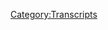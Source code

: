 {{Transcript
    | title         = [[280: Raptor Weddings and Sardinian Spiders]]
    | caption       = [https://knowledgefight.libsyn.com/knowledge-fight-raptor-weddings-and-sardinian-spiders Listen to this episode on Libsyn]
    | episodeNumber = [[280: Raptor Weddings and Sardinian Spiders|280]]
    | length        = 02:22:14
}}

{{MessageBox
    | header     = Warning: Bot Generated Content
    | text       = This transcript was automatically generated by transcription software and likely contains many mistakes and misattributions. Please check the audio for definitive quotes, attribution, and context.
    | image      = N3yvass4myg91.webp
    | imagewidth = 50px
    | id         = warning
}}

{{TranscriptBlock
    | name      = Unknown Speaker
    | timestamp = 00:00:00.000
    | text      = Andy and Chansis, you're on the air. Thanks for holding.
}}

{{TranscriptBlock
    | name      = Unknown Speaker
    | timestamp = 00:00:04.000
    | text      = Hello Alex, I'm a first time caller. I'm a huge fan. I love your work.
}}

{{TranscriptBlock
    | name      = Unknown Speaker
    | timestamp = 00:00:07.500
    | text      = I love you.
}}

{{TranscriptBlock
    | name      = Unknown Speaker
    | timestamp = 00:00:08.000
    | text      = Hey everybody, welcome back to Knowledge Fight. I'm Dan.
}}

{{TranscriptBlock
    | name      = Unknown Speaker
    | timestamp = 00:00:10.000
    | text      = I'm Jordan.
}}

{{TranscriptBlock
    | name      = Unknown Speaker
    | timestamp = 00:00:10.500
    | text      = We're a couple dudes. We like to sit around, drink novelty beverages, and talk a little bit about Alex Jones.
}}

{{TranscriptBlock
    | name      = Unknown Speaker
    | timestamp = 00:00:14.500
    | text      = Oh indeed we are, Dan.
}}

{{TranscriptBlock
    | name      = Unknown Speaker
    | timestamp = 00:00:16.500
    | text      = Jordan.
}}

{{TranscriptBlock
    | name      = Unknown Speaker
    | timestamp = 00:00:17.000
    | text      = Dan!
}}

{{TranscriptBlock
    | name      = Unknown Speaker
    | timestamp = 00:00:17.500
    | text      = Jordan.
}}

{{TranscriptBlock
    | name      = Unknown Speaker
    | timestamp = 00:00:18.000
    | text      = When was the last time you got a slice of pizza?
}}

{{TranscriptBlock
    | name      = Unknown Speaker
    | timestamp = 00:00:21.000
    | text      = I got-
}}

{{TranscriptBlock
    | name      = Unknown Speaker
    | timestamp = 00:00:21.500
    | text      = Just a slice.
}}

{{TranscriptBlock
    | name      = Unknown Speaker
    | timestamp = 00:00:22.000
    | text      = I got one last night.
}}

{{TranscriptBlock
    | name      = Unknown Speaker
    | timestamp = 00:00:23.000
    | text      = You got just a slice? You got one slice?
}}

{{TranscriptBlock
    | name      = Unknown Speaker
    | timestamp = 00:00:25.000
    | text      = Yeah, went out for a slice. Yep, I did.
}}

{{TranscriptBlock
    | name      = Unknown Speaker
    | timestamp = 00:00:27.000
    | text      = I was walking around. I had to go clear out some stuff from my old apartment.
}}

{{TranscriptBlock
    | name      = Unknown Speaker
    | timestamp = 00:00:31.000
    | text      = Finishing up moving, because when you move and you're done, it's never really done.
}}

{{TranscriptBlock
    | name      = Unknown Speaker
    | timestamp = 00:00:35.000
    | text      = And so I was walking back and I spotted a pizza place that I like along the way.
}}

{{TranscriptBlock
    | name      = Unknown Speaker
    | timestamp = 00:00:40.000
    | text      = And I went in and got a slice and it was pretty good.
}}

{{TranscriptBlock
    | name      = Unknown Speaker
    | timestamp = 00:00:43.000
    | text      = Nice, nice.
}}

{{TranscriptBlock
    | name      = Unknown Speaker
    | timestamp = 00:00:44.000
    | text      = It wasn't as good as I remembered it, but it was pretty good.
}}

{{TranscriptBlock
    | name      = Unknown Speaker
    | timestamp = 00:00:46.000
    | text      = Have you ever had a bocce slice?
}}

{{TranscriptBlock
    | name      = Unknown Speaker
    | timestamp = 00:00:47.000
    | text      = I have, they're too big.
}}

{{TranscriptBlock
    | name      = Unknown Speaker
    | timestamp = 00:00:48.000
    | text      = They are huge.
}}

{{TranscriptBlock
    | name      = Unknown Speaker
    | timestamp = 00:00:49.000
    | text      = Yes.
}}

{{TranscriptBlock
    | name      = Unknown Speaker
    | timestamp = 00:00:50.000
    | text      = And don't forget, terrible.
}}

{{TranscriptBlock
    | name      = Unknown Speaker
    | timestamp = 00:00:52.000
    | text      = Yeah, they're not good.
}}

{{TranscriptBlock
    | name      = Unknown Speaker
    | timestamp = 00:00:53.000
    | text      = They're garbage.
}}

{{TranscriptBlock
    | name      = Unknown Speaker
    | timestamp = 00:00:54.000
    | text      = Bocce is a place that has cafeteria pizza.
}}

{{TranscriptBlock
    | name      = Unknown Speaker
    | timestamp = 00:00:56.000
    | text      = Yeah.
}}

{{TranscriptBlock
    | name      = Unknown Speaker
    | timestamp = 00:00:57.000
    | text      = Is what it is here in Chicago.
}}

{{TranscriptBlock
    | name      = Unknown Speaker
    | timestamp = 00:00:59.000
    | text      = If you want a lot, and it comes with a free drink also, which is not a bonus.
}}

{{TranscriptBlock
    | name      = Unknown Speaker
    | timestamp = 00:01:04.000
    | text      = The whole thing costs $3 and a lifetime of regret.
}}

{{TranscriptBlock
    | name      = Unknown Speaker
    | timestamp = 00:01:08.000
    | text      = I think it's probably just for drunk people down in Wrigleyville.
}}

{{TranscriptBlock
    | name      = Unknown Speaker
    | timestamp = 00:01:12.000
    | text      = That's mostly what that bocce location is for.
}}

{{TranscriptBlock
    | name      = Unknown Speaker
    | timestamp = 00:01:15.000
    | text      = Not great pizza. Don't recommend it if you come to Chicago.
}}

{{TranscriptBlock
    | name      = Unknown Speaker
    | timestamp = 00:01:18.000
    | text      = Plenty of other options.
}}

{{TranscriptBlock
    | name      = Unknown Speaker
    | timestamp = 00:01:20.000
    | text      = Jordan, today-
}}

{{TranscriptBlock
    | name      = Unknown Speaker
    | timestamp = 00:01:21.000
    | text      = What's today?
}}

{{TranscriptBlock
    | name      = Unknown Speaker
    | timestamp = 00:01:22.000
    | text      = We're doing a podcast where I know a lot about Alex Jones.
}}

{{TranscriptBlock
    | name      = Unknown Speaker
    | timestamp = 00:01:24.000
    | text      = Oh yeah? I only know what you're telling me about Alex Jones.
}}

{{TranscriptBlock
    | name      = Unknown Speaker
    | timestamp = 00:01:26.000
    | text      = It doesn't matter, because we're doing Wacky Wednesday on Friday today.
}}

{{TranscriptBlock
    | name      = Unknown Speaker
    | timestamp = 00:01:29.000
    | text      = Yay!
}}

{{TranscriptBlock
    | name      = Unknown Speaker
    | timestamp = 00:01:30.000
    | text      = Like I said, I had to go clear out a bunch of stuff from this old apartment.
}}

{{TranscriptBlock
    | name      = Unknown Speaker
    | timestamp = 00:01:34.000
    | text      = And also, I've rejoined the gym near my house.
}}

{{TranscriptBlock
    | name      = Unknown Speaker
    | timestamp = 00:01:38.000
    | text      = And I've been getting back into the routine of going to the gym.
}}

{{TranscriptBlock
    | name      = Unknown Speaker
    | timestamp = 00:01:41.000
    | text      = Started taking a Pilates class.
}}

{{TranscriptBlock
    | name      = Unknown Speaker
    | timestamp = 00:01:43.000
    | text      = Love it.
}}

{{TranscriptBlock
    | name      = Unknown Speaker
    | timestamp = 00:01:44.000
    | text      = Which is-
}}

{{TranscriptBlock
    | name      = Unknown Speaker
    | timestamp = 00:01:45.000
    | text      = Still don't understand it.
}}

{{TranscriptBlock
    | name      = Unknown Speaker
    | timestamp = 00:01:46.000
    | text      = Out of character as hell.
}}

{{TranscriptBlock
    | name      = Unknown Speaker
    | timestamp = 00:01:47.000
    | text      = But, you know, so there's still some adjustment to the move happening.
}}

{{TranscriptBlock
    | name      = Unknown Speaker
    | timestamp = 00:01:52.000
    | text      = And I felt like a good way for us to get back into a good natural rhythm.
}}

{{TranscriptBlock
    | name      = Unknown Speaker
    | timestamp = 00:01:55.000
    | text      = And a good fun time would be to have a little trip down to Project Camelot land.
}}

{{TranscriptBlock
    | name      = Unknown Speaker
    | timestamp = 00:02:01.000
    | text      = Love it.
}}

{{TranscriptBlock
    | name      = Unknown Speaker
    | timestamp = 00:02:02.000
    | text      = Because, Jordan-
}}

{{TranscriptBlock
    | name      = Unknown Speaker
    | timestamp = 00:02:03.000
    | text      = This old apartment was Bob Vila, right?
}}

{{TranscriptBlock
    | name      = Unknown Speaker
    | timestamp = 00:02:05.000
    | text      = Mm-hmm.
}}

{{TranscriptBlock
    | name      = Unknown Speaker
    | timestamp = 00:02:06.000
    | text      = This old house.
}}

{{TranscriptBlock
    | name      = Unknown Speaker
    | timestamp = 00:02:07.000
    | text      = Oh, okay. Never mind.
}}

{{TranscriptBlock
    | name      = Unknown Speaker
    | timestamp = 00:02:08.000
    | text      = Today, Carrie Cassidy has gone back to prison and interviewed Mark Richards.
}}

{{TranscriptBlock
    | name      = Unknown Speaker
    | timestamp = 00:02:14.000
    | text      = That could go either way.
}}

{{TranscriptBlock
    | name      = Unknown Speaker
    | timestamp = 00:02:16.000
    | text      = She could have gone back to prison just regularly.
}}

{{TranscriptBlock
    | name      = Unknown Speaker
    | timestamp = 00:02:18.000
    | text      = She wasn't in prison to begin with, so she's gonna go back.
}}

{{TranscriptBlock
    | name      = Unknown Speaker
    | timestamp = 00:02:20.000
    | text      = Okay.
}}

{{TranscriptBlock
    | name      = Unknown Speaker
    | timestamp = 00:02:21.000
    | text      = But she went to go interview Mark Richards for her tenth time.
}}

{{TranscriptBlock
    | name      = Unknown Speaker
    | timestamp = 00:02:26.000
    | text      = Captain Mark Richards.
}}

{{TranscriptBlock
    | name      = Unknown Speaker
    | timestamp = 00:02:28.000
    | text      = Absolutely.
}}

{{TranscriptBlock
    | name      = Unknown Speaker
    | timestamp = 00:02:29.000
    | text      = And so here is an out of context drop from today's show.
}}

{{TranscriptBlock
    | name      = Unknown Speaker
    | timestamp = 00:02:32.000
    | text      = Clones are not reliable.
}}

{{TranscriptBlock
    | name      = Unknown Speaker
    | timestamp = 00:02:34.000
    | text      = I agree.
}}

{{TranscriptBlock
    | name      = Unknown Speaker
    | timestamp = 00:02:37.000
    | text      = I agree.
}}

{{TranscriptBlock
    | name      = Unknown Speaker
    | timestamp = 00:02:38.000
    | text      = Can't trust them, clones.
}}

{{TranscriptBlock
    | name      = Unknown Speaker
    | timestamp = 00:02:40.000
    | text      = I love this.
}}

{{TranscriptBlock
    | name      = Unknown Speaker
    | timestamp = 00:02:41.000
    | text      = I love it.
}}

{{TranscriptBlock
    | name      = Unknown Speaker
    | timestamp = 00:02:42.000
    | text      = That's a-
}}

{{TranscriptBlock
    | name      = Unknown Speaker
    | timestamp = 00:02:43.000
    | text      = I love it so much.
}}

{{TranscriptBlock
    | name      = Unknown Speaker
    | timestamp = 00:02:44.000
    | text      = She's making a very important point, you know, beneath all that.
}}

{{TranscriptBlock
    | name      = Unknown Speaker
    | timestamp = 00:02:47.000
    | text      = And that is that you can't rely on a clone.
}}

{{TranscriptBlock
    | name      = Unknown Speaker
    | timestamp = 00:02:49.000
    | text      = That's not to say that you can't trust them.
}}

{{TranscriptBlock
    | name      = Unknown Speaker
    | timestamp = 00:02:51.000
    | text      = It means that you can't rely on them.
}}

{{TranscriptBlock
    | name      = Unknown Speaker
    | timestamp = 00:02:53.000
    | text      = Well, like, obviously your clone would never have helped you move.
}}

{{TranscriptBlock
    | name      = Unknown Speaker
    | timestamp = 00:02:57.000
    | text      = No, certainly not.
}}

{{TranscriptBlock
    | name      = Unknown Speaker
    | timestamp = 00:02:58.000
    | text      = No, of course not. It's not his responsibility.
}}

{{TranscriptBlock
    | name      = Unknown Speaker
    | timestamp = 00:03:00.000
    | text      = No, it would have left a bunch of shit in the apartment when we got out.
}}

{{TranscriptBlock
    | name      = Unknown Speaker
    | timestamp = 00:03:02.000
    | text      = Yeah, absolutely.
}}

{{TranscriptBlock
    | name      = Unknown Speaker
    | timestamp = 00:03:03.000
    | text      = It's unreliable clones to have.
}}

{{TranscriptBlock
    | name      = Unknown Speaker
    | timestamp = 00:03:05.000
    | text      = Yeah, yeah, yeah.
}}

{{TranscriptBlock
    | name      = Unknown Speaker
    | timestamp = 00:03:06.000
    | text      = But you know what?
}}

{{TranscriptBlock
    | name      = Unknown Speaker
    | timestamp = 00:03:07.000
    | text      = There's some people who aren't clones.
}}

{{TranscriptBlock
    | name      = Unknown Speaker
    | timestamp = 00:03:10.000
    | text      = And I believe that we should start this episode off by giving a shout out to these non-clones who have signed up and are supporting the show.
}}

{{TranscriptBlock
    | name      = Unknown Speaker
    | timestamp = 00:03:17.000
    | text      = Very reliable.
}}

{{TranscriptBlock
    | name      = Unknown Speaker
    | timestamp = 00:03:18.000
    | text      = Very reliable, these non-clones.
}}

{{TranscriptBlock
    | name      = Unknown Speaker
    | timestamp = 00:03:20.000
    | text      = So first, I'd like to say thank you to Amy.
}}

{{TranscriptBlock
    | name      = Unknown Speaker
    | timestamp = 00:03:22.000
    | text      = You are now a policy wonk.
}}

{{TranscriptBlock
    | name      = Unknown Speaker
    | timestamp = 00:03:24.000
    | text      = I'm a policy wonk.
}}

{{TranscriptBlock
    | name      = Unknown Speaker
    | timestamp = 00:03:25.000
    | text      = Thank you, Amy.
}}

{{TranscriptBlock
    | name      = Unknown Speaker
    | timestamp = 00:03:26.000
    | text      = Thank you, Amy.
}}

{{TranscriptBlock
    | name      = Unknown Speaker
    | timestamp = 00:03:27.000
    | text      = Next, Natalie, thank you so much.
}}

{{TranscriptBlock
    | name      = Unknown Speaker
    | timestamp = 00:03:29.000
    | text      = You are now a policy wonk.
}}

{{TranscriptBlock
    | name      = Unknown Speaker
    | timestamp = 00:03:31.000
    | text      = I'm a policy wonk.
}}

{{TranscriptBlock
    | name      = Unknown Speaker
    | timestamp = 00:03:32.000
    | text      = Thank you, Natalie.
}}

{{TranscriptBlock
    | name      = Unknown Speaker
    | timestamp = 00:03:33.000
    | text      = Thank you very much, Natalie.
}}

{{TranscriptBlock
    | name      = Unknown Speaker
    | timestamp = 00:03:34.000
    | text      = Next, Darren, thank you so much.
}}

{{TranscriptBlock
    | name      = Unknown Speaker
    | timestamp = 00:03:36.000
    | text      = You are now a policy wonk.
}}

{{TranscriptBlock
    | name      = Unknown Speaker
    | timestamp = 00:03:37.000
    | text      = I'm a policy wonk.
}}

{{TranscriptBlock
    | name      = Unknown Speaker
    | timestamp = 00:03:38.000
    | text      = Thank you, Darren.
}}

{{TranscriptBlock
    | name      = Unknown Speaker
    | timestamp = 00:03:39.000
    | text      = Thank you very much, Darren.
}}

{{TranscriptBlock
    | name      = Unknown Speaker
    | timestamp = 00:03:40.000
    | text      = Next, someone who donated on a little bit of an elevated level.
}}

{{TranscriptBlock
    | name      = Unknown Speaker
    | timestamp = 00:03:43.000
    | text      = We appreciate it oh so very much.
}}

{{TranscriptBlock
    | name      = Unknown Speaker
    | timestamp = 00:03:45.000
    | text      = So, Sean, thank you so much. You are now a globalist.
}}

{{TranscriptBlock
    | name      = Unknown Speaker
    | timestamp = 00:03:49.000
    | text      = I'm a policy wonk.
}}

{{TranscriptBlock
    | name      = Unknown Speaker
    | timestamp = 00:03:50.000
    | text      = Four stars, go home to your mother and tell her you're brilliant.
}}

{{TranscriptBlock
    | name      = Unknown Speaker
    | timestamp = 00:03:53.000
    | text      = Someone, someone, sodomite sent me a bucket of poop.
}}

{{TranscriptBlock
    | name      = Unknown Speaker
    | timestamp = 00:03:55.000
    | text      = Daddy shark, bah, bah, bah, bah, bah.
}}

{{TranscriptBlock
    | name      = Unknown Speaker
    | timestamp = 00:03:58.000
    | text      = Thank you, Sean.
}}

{{TranscriptBlock
    | name      = Unknown Speaker
    | timestamp = 00:03:59.000
    | text      = Thank you very much, Sean.
}}

{{TranscriptBlock
    | name      = Unknown Speaker
    | timestamp = 00:04:00.000
    | text      = And then finally, I'd like to say thank you to somebody who donated on a little bit of an elevated level above that.
}}

{{TranscriptBlock
    | name      = Unknown Speaker
    | timestamp = 00:04:05.000
    | text      = Uh-oh.
}}

{{TranscriptBlock
    | name      = Unknown Speaker
    | timestamp = 00:04:06.000
    | text      = We appreciate that so very much.
}}

{{TranscriptBlock
    | name      = Unknown Speaker
    | timestamp = 00:04:07.000
    | text      = So, Jay, thank you so much. You are now a technocrat.
}}

{{TranscriptBlock
    | name      = Unknown Speaker
    | timestamp = 00:04:11.000
    | text      = I'm a policy wonk.
}}

{{TranscriptBlock
    | name      = Unknown Speaker
    | timestamp = 00:04:12.000
    | text      = Four stars, go home to your mother and tell her you're brilliant.
}}

{{TranscriptBlock
    | name      = Unknown Speaker
    | timestamp = 00:04:14.000
    | text      = Someone, someone, sodomite sent me a bucket of poop.
}}

{{TranscriptBlock
    | name      = Unknown Speaker
    | timestamp = 00:04:17.000
    | text      = Daddy shark, bah, bah, bah, bah, bah, bah.
}}

{{TranscriptBlock
    | name      = Unknown Speaker
    | timestamp = 00:04:20.000
    | text      = Jar Jar Binks has a Caribbean black accent.
}}

{{TranscriptBlock
    | name      = Unknown Speaker
    | timestamp = 00:04:24.000
    | text      = He's a loser little, little kitty baby.
}}

{{TranscriptBlock
    | name      = Unknown Speaker
    | timestamp = 00:04:27.000
    | text      = I don't want to hate black people.
}}

{{TranscriptBlock
    | name      = Unknown Speaker
    | timestamp = 00:04:29.000
    | text      = I renounce Jesus Christ.
}}

{{TranscriptBlock
    | name      = Unknown Speaker
    | timestamp = 00:04:30.000
    | text      = Thank you so much, Jay.
}}

{{TranscriptBlock
    | name      = Unknown Speaker
    | timestamp = 00:04:32.000
    | text      = Thank you very much, Jay.
}}

{{TranscriptBlock
    | name      = Unknown Speaker
    | timestamp = 00:04:33.000
    | text      = Uh, if you're listening out there and you're thinking, I like what these guys do, I'd like to support the show, you can do that by going to our website, knowledgefight.com,
}}

{{TranscriptBlock
    | name      = Unknown Speaker
    | timestamp = 00:04:39.000
    | text      = clicking the button that says support the show, we would appreciate it because it makes all our dreams come true.
}}

{{TranscriptBlock
    | name      = Unknown Speaker
    | timestamp = 00:04:48.000
    | text      = It allows me to take a Pilates class in this apartment and talk about Carrie Cassidy going to prison to interview Mark Richards.
}}

{{TranscriptBlock
    | name      = Unknown Speaker
    | timestamp = 00:04:55.000
    | text      = And let's be clear, we are a clone positive show.
}}

{{TranscriptBlock
    | name      = Unknown Speaker
    | timestamp = 00:04:59.000
    | text      = We are a clone agnostic podcast.
}}

{{TranscriptBlock
    | name      = Unknown Speaker
    | timestamp = 00:05:04.000
    | text      = We have no stated position on clones.
}}

{{TranscriptBlock
    | name      = Unknown Speaker
    | timestamp = 00:05:07.000
    | text      = So Jordan, today, this is super interesting.
}}

{{TranscriptBlock
    | name      = Unknown Speaker
    | timestamp = 00:05:11.000
    | text      = This is a very different sort of vibe here on Project Camelot.
}}

{{TranscriptBlock
    | name      = Unknown Speaker
    | timestamp = 00:05:16.000
    | text      = Well, the audio sounded weird.
}}

{{TranscriptBlock
    | name      = Unknown Speaker
    | timestamp = 00:05:17.000
    | text      = I wanted to bring that up.
}}

{{TranscriptBlock
    | name      = Unknown Speaker
    | timestamp = 00:05:18.000
    | text      = This audio stinks.
}}

{{TranscriptBlock
    | name      = Unknown Speaker
    | timestamp = 00:05:20.000
    | text      = Yeah.
}}

{{TranscriptBlock
    | name      = Unknown Speaker
    | timestamp = 00:05:21.000
    | text      = I don't know what's going on.
}}

{{TranscriptBlock
    | name      = Unknown Speaker
    | timestamp = 00:05:22.000
    | text      = I don't know why Carrie's audio is very different, but it is.
}}

{{TranscriptBlock
    | name      = Unknown Speaker
    | timestamp = 00:05:24.000
    | text      = And we're just going to have to deal with that.
}}

{{TranscriptBlock
    | name      = Unknown Speaker
    | timestamp = 00:05:26.000
    | text      = Okay.
}}

{{TranscriptBlock
    | name      = Unknown Speaker
    | timestamp = 00:05:27.000
    | text      = I don't know.
}}

{{TranscriptBlock
    | name      = Unknown Speaker
    | timestamp = 00:05:28.000
    | text      = There's no way for me to clean it up and I wouldn't even if I could.
}}

{{TranscriptBlock
    | name      = Unknown Speaker
    | timestamp = 00:05:31.000
    | text      = No, of course not.
}}

{{TranscriptBlock
    | name      = Unknown Speaker
    | timestamp = 00:05:32.000
    | text      = I'm not putting more work into this.
}}

{{TranscriptBlock
    | name      = Unknown Speaker
    | timestamp = 00:05:33.000
    | text      = I already spent forever preparing this episode.
}}

{{TranscriptBlock
    | name      = Unknown Speaker
    | timestamp = 00:05:36.000
    | text      = It's not your fault.
}}

{{TranscriptBlock
    | name      = Unknown Speaker
    | timestamp = 00:05:37.000
    | text      = Fuck Carrie.
}}

{{TranscriptBlock
    | name      = Unknown Speaker
    | timestamp = 00:05:38.000
    | text      = She better do the work.
}}

{{TranscriptBlock
    | name      = Unknown Speaker
    | timestamp = 00:05:39.000
    | text      = Now, there's other big news.
}}

{{TranscriptBlock
    | name      = Unknown Speaker
    | timestamp = 00:05:40.000
    | text      = Carrie has a new graphic that looks like something out of a, I don't know, 1993 PC video game.
}}

{{TranscriptBlock
    | name      = Unknown Speaker
    | timestamp = 00:05:47.000
    | text      = Okay.
}}

{{TranscriptBlock
    | name      = Unknown Speaker
    | timestamp = 00:05:48.000
    | text      = All right.
}}

{{TranscriptBlock
    | name      = Unknown Speaker
    | timestamp = 00:05:49.000
    | text      = I like it.
}}

{{TranscriptBlock
    | name      = Unknown Speaker
    | timestamp = 00:05:50.000
    | text      = She's got lemmings going on.
}}

{{TranscriptBlock
    | name      = Unknown Speaker
    | timestamp = 00:05:51.000
    | text      = It's lemmings adjacent in terms of quality.
}}

{{TranscriptBlock
    | name      = Unknown Speaker
    | timestamp = 00:05:55.000
    | text      = You remember those old Star Wars licensed games on the computer?
}}

{{TranscriptBlock
    | name      = Unknown Speaker
    | timestamp = 00:05:59.000
    | text      = Oh, yeah.
}}

{{TranscriptBlock
    | name      = Unknown Speaker
    | timestamp = 00:06:00.000
    | text      = Oh, absolutely.
}}

{{TranscriptBlock
    | name      = Unknown Speaker
    | timestamp = 00:06:01.000
    | text      = Yeah.
}}

{{TranscriptBlock
    | name      = Unknown Speaker
    | timestamp = 00:06:02.000
    | text      = It looks like some of the early ones of that.
}}

{{TranscriptBlock
    | name      = Unknown Speaker
    | timestamp = 00:06:03.000
    | text      = Oh, boy.
}}

{{TranscriptBlock
    | name      = Unknown Speaker
    | timestamp = 00:06:04.000
    | text      = It's pretty good.
}}

{{TranscriptBlock
    | name      = Unknown Speaker
    | timestamp = 00:06:05.000
    | text      = It's pretty good on the shooter kind of thing.
}}

{{TranscriptBlock
    | name      = Unknown Speaker
    | timestamp = 00:06:07.000
    | text      = Yeah.
}}

{{TranscriptBlock
    | name      = Unknown Speaker
    | timestamp = 00:06:08.000
    | text      = That quality of graphics.
}}

{{TranscriptBlock
    | name      = Unknown Speaker
    | timestamp = 00:06:09.000
    | text      = Oh, boy.
}}

{{TranscriptBlock
    | name      = Unknown Speaker
    | timestamp = 00:06:10.000
    | text      = So she has that for Mark Richards.
}}

{{TranscriptBlock
    | name      = Unknown Speaker
    | timestamp = 00:06:11.000
    | text      = It's like a triangular spacecraft coming in pretty strong.
}}

{{TranscriptBlock
    | name      = Unknown Speaker
    | timestamp = 00:06:14.000
    | text      = I love it.
}}

{{TranscriptBlock
    | name      = Unknown Speaker
    | timestamp = 00:06:15.000
    | text      = And there's also a disclaimer.
}}

{{TranscriptBlock
    | name      = Unknown Speaker
    | timestamp = 00:06:17.000
    | text      = Oh, what's the disclaimer?
}}

{{TranscriptBlock
    | name      = Unknown Speaker
    | timestamp = 00:06:19.000
    | text      = Does she use cookies?
}}

{{TranscriptBlock
    | name      = Unknown Speaker
    | timestamp = 00:06:20.000
    | text      = No, because it scrolls through, again, much like Star Trek.
}}

{{TranscriptBlock
    | name      = Unknown Speaker
    | timestamp = 00:06:23.000
    | text      = It's just visual.
}}

{{TranscriptBlock
    | name      = Unknown Speaker
    | timestamp = 00:06:25.000
    | text      = So I have to read it.
}}

{{TranscriptBlock
    | name      = Unknown Speaker
    | timestamp = 00:06:27.000
    | text      = So I will now read you the disclaimer.
}}

{{TranscriptBlock
    | name      = Unknown Speaker
    | timestamp = 00:06:29.000
    | text      = Quote, because of the convoluted nature of the case against Mark and the fact that he
}}

{{TranscriptBlock
    | name      = Unknown Speaker
    | timestamp = 00:06:34.000
    | text      = is not convoluted.
}}

{{TranscriptBlock
    | name      = Unknown Speaker
    | timestamp = 00:06:35.000
    | text      = Coming out strong.
}}

{{TranscriptBlock
    | name      = Unknown Speaker
    | timestamp = 00:06:36.000
    | text      = I will say, the case against Mark is not convoluted.
}}

{{TranscriptBlock
    | name      = Unknown Speaker
    | timestamp = 00:06:43.000
    | text      = The murder, convoluted.
}}

{{TranscriptBlock
    | name      = Unknown Speaker
    | timestamp = 00:06:44.000
    | text      = Yes.
}}

{{TranscriptBlock
    | name      = Unknown Speaker
    | timestamp = 00:06:45.000
    | text      = The defense, convoluted.
}}

{{TranscriptBlock
    | name      = Unknown Speaker
    | timestamp = 00:06:46.000
    | text      = Yes.
}}

{{TranscriptBlock
    | name      = Unknown Speaker
    | timestamp = 00:06:47.000
    | text      = The case against him, pretty clean.
}}

{{TranscriptBlock
    | name      = Unknown Speaker
    | timestamp = 00:06:49.000
    | text      = Straightforward.
}}

{{TranscriptBlock
    | name      = Unknown Speaker
    | timestamp = 00:06:50.000
    | text      = Pretty clean.
}}

{{TranscriptBlock
    | name      = Unknown Speaker
    | timestamp = 00:06:51.000
    | text      = Straightforward.
}}

{{TranscriptBlock
    | name      = Unknown Speaker
    | timestamp = 00:06:52.000
    | text      = So because of the convoluted nature of the case against Mark and the fact that as a journalist
}}

{{TranscriptBlock
    | name      = Unknown Speaker
    | timestamp = 00:06:55.000
    | text      = I'm not allowed to use a recording device of any kind, not audio or video, during the
}}

{{TranscriptBlock
    | name      = Unknown Speaker
    | timestamp = 00:06:59.000
    | text      = interviews, I'm forced to rely on a dull pencil to scribble notes at the same time as asking
}}

{{TranscriptBlock
    | name      = Unknown Speaker
    | timestamp = 00:07:03.000
    | text      = questions.
}}

{{TranscriptBlock
    | name      = Unknown Speaker
    | timestamp = 00:07:04.000
    | text      = I mainly depend on my memory for reporting what Mark says during our interview.
}}

{{TranscriptBlock
    | name      = Unknown Speaker
    | timestamp = 00:07:08.000
    | text      = Rent lag.
}}

{{TranscriptBlock
    | name      = Unknown Speaker
    | timestamp = 00:07:09.000
    | text      = It's entirely possible for me to get some things wrong or even just slightly incorrect.
}}

{{TranscriptBlock
    | name      = Unknown Speaker
    | timestamp = 00:07:13.000
    | text      = However, since my work is heavily dependent on my ability to retain information in whatever
}}

{{TranscriptBlock
    | name      = Unknown Speaker
    | timestamp = 00:07:18.000
    | text      = form, I have, over time, come to find for the most part my memory recall is surprisingly
}}

{{TranscriptBlock
    | name      = Unknown Speaker
    | timestamp = 00:07:23.000
    | text      = accurate.
}}

{{TranscriptBlock
    | name      = Unknown Speaker
    | timestamp = 00:07:24.000
    | text      = Even in the disclaimer she has to brag?
}}

{{TranscriptBlock
    | name      = Unknown Speaker
    | timestamp = 00:07:28.000
    | text      = Yep.
}}

{{TranscriptBlock
    | name      = Unknown Speaker
    | timestamp = 00:07:29.000
    | text      = When it comes to any inaccuracies, I take full responsibility and simply ask you understand
}}

{{TranscriptBlock
    | name      = Unknown Speaker
    | timestamp = 00:07:34.000
    | text      = the constraints within which I work.
}}

{{TranscriptBlock
    | name      = Unknown Speaker
    | timestamp = 00:07:36.000
    | text      = Lastly, any statements about individuals mentioned here are based on statements by Mark Richards.
}}

{{TranscriptBlock
    | name      = Unknown Speaker
    | timestamp = 00:07:41.000
    | text      = Project Camelot is not responsible for the statements made by Mark Richards, which are
}}

{{TranscriptBlock
    | name      = Unknown Speaker
    | timestamp = 00:07:45.000
    | text      = then quoted below, nor for their accuracy.
}}

{{TranscriptBlock
    | name      = Unknown Speaker
    | timestamp = 00:07:49.000
    | text      = Further research and sources are available on my site and linked below.
}}

{{TranscriptBlock
    | name      = Unknown Speaker
    | timestamp = 00:07:52.000
    | text      = I've asked Mark Richards to follow up an overview of the case as he remembers it to supplement
}}

{{TranscriptBlock
    | name      = Unknown Speaker
    | timestamp = 00:07:58.000
    | text      = the following.
}}

{{TranscriptBlock
    | name      = Unknown Speaker
    | timestamp = 00:07:59.000
    | text      = This should be very helpful to augment my effort below.
}}

{{TranscriptBlock
    | name      = Unknown Speaker
    | timestamp = 00:08:02.000
    | text      = Once I receive this written report, I will include them here.
}}

{{TranscriptBlock
    | name      = Unknown Speaker
    | timestamp = 00:08:05.000
    | text      = That is way too long of a disclaimer to basically say, uh, nothing that you're about to see
}}

{{TranscriptBlock
    | name      = Unknown Speaker
    | timestamp = 00:08:10.000
    | text      = here is probably true at all, and also please don't sue me.
}}

{{TranscriptBlock
    | name      = Unknown Speaker
    | timestamp = 00:08:13.000
    | text      = Yeah.
}}

{{TranscriptBlock
    | name      = Unknown Speaker
    | timestamp = 00:08:14.000
    | text      = That led me to believe, like, oh, she's going to defame somebody.
}}

{{TranscriptBlock
    | name      = Unknown Speaker
    | timestamp = 00:08:16.000
    | text      = Oh, yeah, for sure.
}}

{{TranscriptBlock
    | name      = Unknown Speaker
    | timestamp = 00:08:17.000
    | text      = There's something in this.
}}

{{TranscriptBlock
    | name      = Unknown Speaker
    | timestamp = 00:08:18.000
    | text      = Mark Richards has to have called somebody a lizard who might come after him.
}}

{{TranscriptBlock
    | name      = Unknown Speaker
    | timestamp = 00:08:22.000
    | text      = We have some pedophile accusations coming up.
}}

{{TranscriptBlock
    | name      = Unknown Speaker
    | timestamp = 00:08:24.000
    | text      = Ooh, there it is.
}}

{{TranscriptBlock
    | name      = Unknown Speaker
    | timestamp = 00:08:25.000
    | text      = So this, like, disclaimer plays.
}}

{{TranscriptBlock
    | name      = Unknown Speaker
    | timestamp = 00:08:28.000
    | text      = I'm like, that was too long.
}}

{{TranscriptBlock
    | name      = Unknown Speaker
    | timestamp = 00:08:30.000
    | text      = And then guess what?
}}

{{TranscriptBlock
    | name      = Unknown Speaker
    | timestamp = 00:08:31.000
    | text      = There's another wall of text.
}}

{{TranscriptBlock
    | name      = Unknown Speaker
    | timestamp = 00:08:34.000
    | text      = A long time ago in a galaxy far, far away.
}}

{{TranscriptBlock
    | name      = Unknown Speaker
    | timestamp = 00:08:38.000
    | text      = It might as well be because it just gives Mark's backstory.
}}

{{TranscriptBlock
    | name      = Unknown Speaker
    | timestamp = 00:08:41.000
    | text      = And I'm realizing that we have a lot of new listeners who come along, and a lot of them
}}

{{TranscriptBlock
    | name      = Unknown Speaker
    | timestamp = 00:08:44.000
    | text      = may not have heard our back episodes covering Carrie Cassidy's visits down to prison to
}}

{{TranscriptBlock
    | name      = Unknown Speaker
    | timestamp = 00:08:50.000
    | text      = interview a space weirdo.
}}

{{TranscriptBlock
    | name      = Unknown Speaker
    | timestamp = 00:08:51.000
    | text      = One of my favorite recurring situations.
}}

{{TranscriptBlock
    | name      = Unknown Speaker
    | timestamp = 00:08:54.000
    | text      = So I guess it'd probably be in everyone's benefit to speed, you know, get everyone up
}}

{{TranscriptBlock
    | name      = Unknown Speaker
    | timestamp = 00:08:58.000
    | text      = to speed on the story a little bit.
}}

{{TranscriptBlock
    | name      = Unknown Speaker
    | timestamp = 00:08:59.000
    | text      = Thanks, Carrie.
}}

{{TranscriptBlock
    | name      = Unknown Speaker
    | timestamp = 00:09:00.000
    | text      = So here is the completely non-skeptical version of the story that Carrie presents.
}}

{{TranscriptBlock
    | name      = Unknown Speaker
    | timestamp = 00:09:06.000
    | text      = OK.
}}

{{TranscriptBlock
    | name      = Unknown Speaker
    | timestamp = 00:09:07.000
    | text      = Quote, for over 30 years, Captain Mark Richards has been, and still is, a prisoner of the
}}

{{TranscriptBlock
    | name      = Unknown Speaker
    | timestamp = 00:09:12.000
    | text      = war between on and off planet races that have dominated Earth for centuries.
}}

{{TranscriptBlock
    | name      = Unknown Speaker
    | timestamp = 00:09:17.000
    | text      = He's an honorable officer in the Navy who, because of his rebellion against the Draco
}}

{{TranscriptBlock
    | name      = Unknown Speaker
    | timestamp = 00:09:21.000
    | text      = and Reptoids, in parentheses, the Luciferian Alliance.
}}

{{TranscriptBlock
    | name      = Unknown Speaker
    | timestamp = 00:09:24.000
    | text      = Of course.
}}

{{TranscriptBlock
    | name      = Unknown Speaker
    | timestamp = 00:09:25.000
    | text      = He's considered a threat to their operations.
}}

{{TranscriptBlock
    | name      = Unknown Speaker
    | timestamp = 00:09:27.000
    | text      = Naturally.
}}

{{TranscriptBlock
    | name      = Unknown Speaker
    | timestamp = 00:09:28.000
    | text      = He was framed for a murder he is accused of having masterminded while he was on a mission
}}

{{TranscriptBlock
    | name      = Unknown Speaker
    | timestamp = 00:09:31.000
    | text      = off planet in service to humanity.
}}

{{TranscriptBlock
    | name      = Unknown Speaker
    | timestamp = 00:09:34.000
    | text      = He was in the space A team.
}}

{{TranscriptBlock
    | name      = Unknown Speaker
    | timestamp = 00:09:35.000
    | text      = He was captain of a starship Enterprise type vessel, fighting the war against aliens bent
}}

{{TranscriptBlock
    | name      = Unknown Speaker
    | timestamp = 00:09:40.000
    | text      = on the takeover of planet Earth.
}}

{{TranscriptBlock
    | name      = Unknown Speaker
    | timestamp = 00:09:42.000
    | text      = I am the only journalist who has interviewed him in person while he's been in prison.
}}

{{TranscriptBlock
    | name      = Unknown Speaker
    | timestamp = 00:09:46.000
    | text      = Point of order, the starship Enterprise was not a warship.
}}

{{TranscriptBlock
    | name      = Unknown Speaker
    | timestamp = 00:09:50.000
    | text      = Nor could it talk.
}}

{{TranscriptBlock
    | name      = Unknown Speaker
    | timestamp = 00:09:53.000
    | text      = But they did have some...
}}

{{TranscriptBlock
    | name      = Unknown Speaker
    | timestamp = 00:09:56.000
    | text      = Oh yeah, absolutely.
}}

{{TranscriptBlock
    | name      = Unknown Speaker
    | timestamp = 00:09:58.000
    | text      = But they weren't out there to do battle.
}}

{{TranscriptBlock
    | name      = Unknown Speaker
    | timestamp = 00:10:00.000
    | text      = No, no, no, their job was exploration.
}}

{{TranscriptBlock
    | name      = Unknown Speaker
    | timestamp = 00:10:03.000
    | text      = They were supposed to go further than man has ever gone, not fight Draco.
}}

{{TranscriptBlock
    | name      = Unknown Speaker
    | timestamp = 00:10:07.000
    | text      = Right, and not engage with things on weird levels.
}}

{{TranscriptBlock
    | name      = Unknown Speaker
    | timestamp = 00:10:11.000
    | text      = Yeah.
}}

{{TranscriptBlock
    | name      = Unknown Speaker
    | timestamp = 00:10:12.000
    | text      = So that's like, I was already exhausted by the time I got through all that text.
}}

{{TranscriptBlock
    | name      = Unknown Speaker
    | timestamp = 00:10:16.000
    | text      = Love it.
}}

{{TranscriptBlock
    | name      = Unknown Speaker
    | timestamp = 00:10:17.000
    | text      = I was like, what the fuck?
}}

{{TranscriptBlock
    | name      = Unknown Speaker
    | timestamp = 00:10:18.000
    | text      = And that's all before we even get to this point of all of our episodes.
}}

{{TranscriptBlock
    | name      = Unknown Speaker
    | timestamp = 00:10:23.000
    | text      = Hi, I'm Carrie Cassidy from Project Camelot.
}}

{{TranscriptBlock
    | name      = Unknown Speaker
    | timestamp = 00:10:26.000
    | text      = Hi Carrie!
}}

{{TranscriptBlock
    | name      = Unknown Speaker
    | timestamp = 00:10:27.000
    | text      = I'm here to discuss my latest interview with Captain Mark Richards of the secret space
}}

{{TranscriptBlock
    | name      = Unknown Speaker
    | timestamp = 00:10:32.000
    | text      = program, or space command as some people call it.
}}

{{TranscriptBlock
    | name      = Unknown Speaker
    | timestamp = 00:10:36.000
    | text      = I...
}}

{{TranscriptBlock
    | name      = Unknown Speaker
    | timestamp = 00:10:37.000
    | text      = Fine, there's two names.
}}

{{TranscriptBlock
    | name      = Unknown Speaker
    | timestamp = 00:10:38.000
    | text      = I actually kind of like the audio now.
}}

{{TranscriptBlock
    | name      = Unknown Speaker
    | timestamp = 00:10:40.000
    | text      = It sounds like she's reporting from a bunker somewhere.
}}

{{TranscriptBlock
    | name      = Unknown Speaker
    | timestamp = 00:10:43.000
    | text      = You know, like she's gone into hiding.
}}

{{TranscriptBlock
    | name      = Unknown Speaker
    | timestamp = 00:10:45.000
    | text      = It's, something's up.
}}

{{TranscriptBlock
    | name      = Unknown Speaker
    | timestamp = 00:10:46.000
    | text      = I don't know what it is.
}}

{{TranscriptBlock
    | name      = Unknown Speaker
    | timestamp = 00:10:47.000
    | text      = Maybe she was recording from a backup computer or something like that.
}}

{{TranscriptBlock
    | name      = Unknown Speaker
    | timestamp = 00:10:50.000
    | text      = Yeah.
}}

{{TranscriptBlock
    | name      = Unknown Speaker
    | timestamp = 00:10:51.000
    | text      = Or she dropped her computer in the tub.
}}

{{TranscriptBlock
    | name      = Unknown Speaker
    | timestamp = 00:10:53.000
    | text      = I don't know.
}}

{{TranscriptBlock
    | name      = Unknown Speaker
    | timestamp = 00:10:54.000
    | text      = There's some excuse for this.
}}

{{TranscriptBlock
    | name      = Unknown Speaker
    | timestamp = 00:10:56.000
    | text      = I don't know.
}}

{{TranscriptBlock
    | name      = Unknown Speaker
    | timestamp = 00:10:57.000
    | text      = It's not forthcoming.
}}

{{TranscriptBlock
    | name      = Unknown Speaker
    | timestamp = 00:10:58.000
    | text      = And also the audio changes a little bit, and so like, get ready for like maybe six of these
}}

{{TranscriptBlock
    | name      = Unknown Speaker
    | timestamp = 00:11:03.000
    | text      = clips to sound better, and then it sounds like shit again.
}}

{{TranscriptBlock
    | name      = Unknown Speaker
    | timestamp = 00:11:06.000
    | text      = Fascinating.
}}

{{TranscriptBlock
    | name      = Unknown Speaker
    | timestamp = 00:11:07.000
    | text      = Just know that that's not your headphones, if you're listening out there.
}}

{{TranscriptBlock
    | name      = Unknown Speaker
    | timestamp = 00:11:10.000
    | text      = So, in this next clip, again it's a little bit more backstory.
}}

{{TranscriptBlock
    | name      = Unknown Speaker
    | timestamp = 00:11:13.000
    | text      = It's sort of Carrie talking about how she's been talking to Mark forever.
}}

{{TranscriptBlock
    | name      = Unknown Speaker
    | timestamp = 00:11:16.000
    | text      = Of course.
}}

{{TranscriptBlock
    | name      = Unknown Speaker
    | timestamp = 00:11:17.000
    | text      = And how, why can he say secret shit that other people can't say?
}}

{{TranscriptBlock
    | name      = Unknown Speaker
    | timestamp = 00:11:23.000
    | text      = Right.
}}

{{TranscriptBlock
    | name      = Unknown Speaker
    | timestamp = 00:11:24.000
    | text      = Why is that?
}}

{{TranscriptBlock
    | name      = Unknown Speaker
    | timestamp = 00:11:25.000
    | text      = She does not mention that it is because it's not true.
}}

{{TranscriptBlock
    | name      = Unknown Speaker
    | timestamp = 00:11:27.000
    | text      = No, that's not her angle.
}}

{{TranscriptBlock
    | name      = Unknown Speaker
    | timestamp = 00:11:28.000
    | text      = That's not her, okay.
}}

{{TranscriptBlock
    | name      = Unknown Speaker
    | timestamp = 00:11:29.000
    | text      = That's my angle.
}}

{{TranscriptBlock
    | name      = Unknown Speaker
    | timestamp = 00:11:30.000
    | text      = Gotcha.
}}

{{TranscriptBlock
    | name      = Unknown Speaker
    | timestamp = 00:11:31.000
    | text      = I am an investigative journalist, documentary filmmaker, and I have been visiting Mark for
}}

{{TranscriptBlock
    | name      = Unknown Speaker
    | timestamp = 00:11:38.000
    | text      = around five years, approximately once every six months, and doing an in-depth interview
}}

{{TranscriptBlock
    | name      = Unknown Speaker
    | timestamp = 00:11:44.000
    | text      = with him about the secret space program.
}}

{{TranscriptBlock
    | name      = Unknown Speaker
    | timestamp = 00:11:48.000
    | text      = And because he is in prison, this gives him the ability and leeway to discuss what is
}}

{{TranscriptBlock
    | name      = Unknown Speaker
    | timestamp = 00:11:58.000
    | text      = in essence way above top secret, and I believe the government allows him to talk simply because
}}

{{TranscriptBlock
    | name      = Unknown Speaker
    | timestamp = 00:12:05.000
    | text      = they believe he is discredited by the fact that he has been imprisoned for a murder he
}}

{{TranscriptBlock
    | name      = Unknown Speaker
    | timestamp = 00:12:12.000
    | text      = did not commit.
}}

{{TranscriptBlock
    | name      = Unknown Speaker
    | timestamp = 00:12:14.000
    | text      = I mean, I agree with the premise that he's discredited.
}}

{{TranscriptBlock
    | name      = Unknown Speaker
    | timestamp = 00:12:16.000
    | text      = Yeah, no, no, no.
}}

{{TranscriptBlock
    | name      = Unknown Speaker
    | timestamp = 00:12:17.000
    | text      = Absolutely.
}}

{{TranscriptBlock
    | name      = Unknown Speaker
    | timestamp = 00:12:18.000
    | text      = 100%.
}}

{{TranscriptBlock
    | name      = Unknown Speaker
    | timestamp = 00:12:19.000
    | text      = 100%.
}}

{{TranscriptBlock
    | name      = Unknown Speaker
    | timestamp = 00:12:20.000
    | text      = That's not news.
}}

{{TranscriptBlock
    | name      = Unknown Speaker
    | timestamp = 00:12:21.000
    | text      = We've heard her say that before, but again, this is just good getting up to speed kind
}}

{{TranscriptBlock
    | name      = Unknown Speaker
    | timestamp = 00:12:25.000
    | text      = of stuff.
}}

{{TranscriptBlock
    | name      = Unknown Speaker
    | timestamp = 00:12:26.000
    | text      = So whatever bullshit she's going to spin about these aliens and Mark's nonsense, that is
}}

{{TranscriptBlock
    | name      = Unknown Speaker
    | timestamp = 00:12:30.000
    | text      = why he can say these things, is because the government gave him clearance to do it because
}}

{{TranscriptBlock
    | name      = Unknown Speaker
    | timestamp = 00:12:35.000
    | text      = he's in prison, and they know that everyone will just see him as the crazy dude in prison,
}}

{{TranscriptBlock
    | name      = Unknown Speaker
    | timestamp = 00:12:40.000
    | text      = which we do.
}}

{{TranscriptBlock
    | name      = Unknown Speaker
    | timestamp = 00:12:41.000
    | text      = That's right.
}}

{{TranscriptBlock
    | name      = Unknown Speaker
    | timestamp = 00:12:42.000
    | text      = That doesn't sound right.
}}

{{TranscriptBlock
    | name      = Unknown Speaker
    | timestamp = 00:12:43.000
    | text      = Generally speaking, when the government sees somebody, even if they are in prison telling
}}

{{TranscriptBlock
    | name      = Unknown Speaker
    | timestamp = 00:12:48.000
    | text      = the truth, they go, let's call it Chelsea Manning all over them.
}}

{{TranscriptBlock
    | name      = Unknown Speaker
    | timestamp = 00:12:53.000
    | text      = Seems like it.
}}

{{TranscriptBlock
    | name      = Unknown Speaker
    | timestamp = 00:12:54.000
    | text      = They go hard.
}}

{{TranscriptBlock
    | name      = Unknown Speaker
    | timestamp = 00:12:56.000
    | text      = Right, right.
}}

{{TranscriptBlock
    | name      = Unknown Speaker
    | timestamp = 00:12:57.000
    | text      = Even if they are in prison.
}}

{{TranscriptBlock
    | name      = Unknown Speaker
    | timestamp = 00:12:59.000
    | text      = So this episode of Kerry's Mark Richards interview series is a little bit unlike all the rest
}}

{{TranscriptBlock
    | name      = Unknown Speaker
    | timestamp = 00:13:04.000
    | text      = and not just because of the terrible audio quality.
}}

{{TranscriptBlock
    | name      = Unknown Speaker
    | timestamp = 00:13:06.000
    | text      = It's different in that for whatever reason, Kerry decides to get into the details of why
}}

{{TranscriptBlock
    | name      = Unknown Speaker
    | timestamp = 00:13:12.000
    | text      = Mark is in prison on this episode.
}}

{{TranscriptBlock
    | name      = Unknown Speaker
    | timestamp = 00:13:14.000
    | text      = What?
}}

{{TranscriptBlock
    | name      = Unknown Speaker
    | timestamp = 00:13:15.000
    | text      = Yeah.
}}

{{TranscriptBlock
    | name      = Unknown Speaker
    | timestamp = 00:13:16.000
    | text      = Oh no.
}}

{{TranscriptBlock
    | name      = Unknown Speaker
    | timestamp = 00:13:17.000
    | text      = Yeah.
}}

{{TranscriptBlock
    | name      = Unknown Speaker
    | timestamp = 00:13:18.000
    | text      = Oh no.
}}

{{TranscriptBlock
    | name      = Unknown Speaker
    | timestamp = 00:13:19.000
    | text      = She's going to spin an absurd yarn that reinforces her narrative that he was off planet at the
}}

{{TranscriptBlock
    | name      = Unknown Speaker
    | timestamp = 00:13:22.000
    | text      = time.
}}

{{TranscriptBlock
    | name      = Unknown Speaker
    | timestamp = 00:13:23.000
    | text      = Right.
}}

{{TranscriptBlock
    | name      = Unknown Speaker
    | timestamp = 00:13:24.000
    | text      = In so many of their past rodeos, we've just been able to listen and laugh at the nonsense
}}

{{TranscriptBlock
    | name      = Unknown Speaker
    | timestamp = 00:13:27.000
    | text      = about raptor aliens killing people for chocolate and making cameos in Jurassic World and spider
}}

{{TranscriptBlock
    | name      = Unknown Speaker
    | timestamp = 00:13:32.000
    | text      = leadership, all that fun stuff.
}}

{{TranscriptBlock
    | name      = Unknown Speaker
    | timestamp = 00:13:33.000
    | text      = I forgot the Jurassic World cameos.
}}

{{TranscriptBlock
    | name      = Unknown Speaker
    | timestamp = 00:13:35.000
    | text      = That's great.
}}

{{TranscriptBlock
    | name      = Unknown Speaker
    | timestamp = 00:13:36.000
    | text      = They're all laughing at you.
}}

{{TranscriptBlock
    | name      = Unknown Speaker
    | timestamp = 00:13:37.000
    | text      = That is gold.
}}

{{TranscriptBlock
    | name      = Unknown Speaker
    | timestamp = 00:13:38.000
    | text      = You go watch Jurassic World, they're laughing at you because that's a real raptor.
}}

{{TranscriptBlock
    | name      = Unknown Speaker
    | timestamp = 00:13:41.000
    | text      = That's a real raptor there.
}}

{{TranscriptBlock
    | name      = Unknown Speaker
    | timestamp = 00:13:42.000
    | text      = Yeah.
}}

{{TranscriptBlock
    | name      = Unknown Speaker
    | timestamp = 00:13:43.000
    | text      = Not all of them though.
}}

{{TranscriptBlock
    | name      = Unknown Speaker
    | timestamp = 00:13:44.000
    | text      = Not all of them, just some.
}}

{{TranscriptBlock
    | name      = Unknown Speaker
    | timestamp = 00:13:46.000
    | text      = This episode is very different because in this episode Kerry is repeating lies about
}}

{{TranscriptBlock
    | name      = Unknown Speaker
    | timestamp = 00:13:50.000
    | text      = something that actually happened in the real world and as such, I can research that.
}}

{{TranscriptBlock
    | name      = Unknown Speaker
    | timestamp = 00:13:55.000
    | text      = Oh, that's why we've got the disclaimer here.
}}

{{TranscriptBlock
    | name      = Unknown Speaker
    | timestamp = 00:13:58.000
    | text      = No, she gives a disclaimer for, we'll get to why.
}}

{{TranscriptBlock
    | name      = Unknown Speaker
    | timestamp = 00:14:01.000
    | text      = Okay.
}}

{{TranscriptBlock
    | name      = Unknown Speaker
    | timestamp = 00:14:02.000
    | text      = But the fact that I can look into these things is not good news for the story that he was
}}

{{TranscriptBlock
    | name      = Unknown Speaker
    | timestamp = 00:14:06.000
    | text      = off planet and thus couldn't have masterminded a murder because he totally masterminded a
}}

{{TranscriptBlock
    | name      = Unknown Speaker
    | timestamp = 00:14:11.000
    | text      = murder.
}}

{{TranscriptBlock
    | name      = Unknown Speaker
    | timestamp = 00:14:12.000
    | text      = Yeah.
}}

{{TranscriptBlock
    | name      = Unknown Speaker
    | timestamp = 00:14:13.000
    | text      = 100%.
}}

{{TranscriptBlock
    | name      = Unknown Speaker
    | timestamp = 00:14:14.000
    | text      = Couldn't you just get credit card receipts from around the day just to prove that he
}}

{{TranscriptBlock
    | name      = Unknown Speaker
    | timestamp = 00:14:17.000
    | text      = was not off planet?
}}

{{TranscriptBlock
    | name      = Unknown Speaker
    | timestamp = 00:14:18.000
    | text      = Well, obviously they could fake that.
}}

{{TranscriptBlock
    | name      = Unknown Speaker
    | timestamp = 00:14:20.000
    | text      = Yeah, absolutely.
}}

{{TranscriptBlock
    | name      = Unknown Speaker
    | timestamp = 00:14:21.000
    | text      = Yeah, yeah, yeah.
}}

{{TranscriptBlock
    | name      = Unknown Speaker
    | timestamp = 00:14:22.000
    | text      = The secret space program.
}}

{{TranscriptBlock
    | name      = Unknown Speaker
    | timestamp = 00:14:23.000
    | text      = Oh, yeah, yeah.
}}

{{TranscriptBlock
    | name      = Unknown Speaker
    | timestamp = 00:14:24.000
    | text      = Absolutely they could fake it.
}}

{{TranscriptBlock
    | name      = Unknown Speaker
    | timestamp = 00:14:25.000
    | text      = Absolutely.
}}

{{TranscriptBlock
    | name      = Unknown Speaker
    | timestamp = 00:14:26.000
    | text      = So in this next clip, Kerry gets into some of the details and the particulars about the
}}

{{TranscriptBlock
    | name      = Unknown Speaker
    | timestamp = 00:14:31.000
    | text      = murder that Mark Richards 100% orchestrated.
}}

{{TranscriptBlock
    | name      = Unknown Speaker
    | timestamp = 00:14:35.000
    | text      = Yeah, totally.
}}

{{TranscriptBlock
    | name      = Unknown Speaker
    | timestamp = 00:14:36.000
    | text      = And it's not good because she gets some really base facts wrong, just like provable facts
}}

{{TranscriptBlock
    | name      = Unknown Speaker
    | timestamp = 00:14:44.000
    | text      = wrong so that this isn't good.
}}

{{TranscriptBlock
    | name      = Unknown Speaker
    | timestamp = 00:14:47.000
    | text      = He is said to be the mastermind of a so-called murder of an individual called Richard Baldwin
}}

{{TranscriptBlock
    | name      = Unknown Speaker
    | timestamp = 00:14:57.000
    | text      = and that murder was committed by two young boys at the time of the age of 18 and Richard
}}

{{TranscriptBlock
    | name      = Unknown Speaker
    | timestamp = 00:15:05.000
    | text      = Baldwin has been documented to be a pedophile.
}}

{{TranscriptBlock
    | name      = Unknown Speaker
    | timestamp = 00:15:10.000
    | text      = Whoa.
}}

{{TranscriptBlock
    | name      = Unknown Speaker
    | timestamp = 00:15:11.000
    | text      = That last part I think might be why there's a disclaimer because there isn't documentation
}}

{{TranscriptBlock
    | name      = Unknown Speaker
    | timestamp = 00:15:18.000
    | text      = that he was a pedophile.
}}

{{TranscriptBlock
    | name      = Unknown Speaker
    | timestamp = 00:15:19.000
    | text      = No.
}}

{{TranscriptBlock
    | name      = Unknown Speaker
    | timestamp = 00:15:20.000
    | text      = I can find no evidence of that if he was and great.
}}

{{TranscriptBlock
    | name      = Unknown Speaker
    | timestamp = 00:15:24.000
    | text      = You can say those things about him if you have that evidence.
}}

{{TranscriptBlock
    | name      = Unknown Speaker
    | timestamp = 00:15:26.000
    | text      = Sure.
}}

{{TranscriptBlock
    | name      = Unknown Speaker
    | timestamp = 00:15:27.000
    | text      = But I can see no evidence of it other than it just being asserted and that's not good.
}}

{{TranscriptBlock
    | name      = Unknown Speaker
    | timestamp = 00:15:32.000
    | text      = Yeah, that's usually not an issue though in 2019.
}}

{{TranscriptBlock
    | name      = Unknown Speaker
    | timestamp = 00:15:35.000
    | text      = You can pretty much say whatever you want.
}}

{{TranscriptBlock
    | name      = Unknown Speaker
    | timestamp = 00:15:36.000
    | text      = Kind of.
}}

{{TranscriptBlock
    | name      = Unknown Speaker
    | timestamp = 00:15:37.000
    | text      = Yeah.
}}

{{TranscriptBlock
    | name      = Unknown Speaker
    | timestamp = 00:15:38.000
    | text      = So now the factual problem is that Crossan Hoover and this guy, Andrew, whose last name
}}

{{TranscriptBlock
    | name      = Unknown Speaker
    | timestamp = 00:15:43.000
    | text      = I'm not going to use because he was a minor and he wasn't charged with a crime.
}}

{{TranscriptBlock
    | name      = Unknown Speaker
    | timestamp = 00:15:46.000
    | text      = Okay.
}}

{{TranscriptBlock
    | name      = Unknown Speaker
    | timestamp = 00:15:47.000
    | text      = The two of them were both 17, not 18.
}}

{{TranscriptBlock
    | name      = Unknown Speaker
    | timestamp = 00:15:48.000
    | text      = Gotcha.
}}

{{TranscriptBlock
    | name      = Unknown Speaker
    | timestamp = 00:15:49.000
    | text      = So the age is wrong.
}}

{{TranscriptBlock
    | name      = Unknown Speaker
    | timestamp = 00:15:50.000
    | text      = If she doesn't even know that and it is a big difference because the difference between
}}

{{TranscriptBlock
    | name      = Unknown Speaker
    | timestamp = 00:15:54.000
    | text      = 17 and 18 in terms of the legal system for federal offenses.
}}

{{TranscriptBlock
    | name      = Unknown Speaker
    | timestamp = 00:15:58.000
    | text      = Kind of a big deal.
}}

{{TranscriptBlock
    | name      = Unknown Speaker
    | timestamp = 00:15:59.000
    | text      = It does matter.
}}

{{TranscriptBlock
    | name      = Unknown Speaker
    | timestamp = 00:16:00.000
    | text      = And so the fact that she's fucking up that is not good.
}}

{{TranscriptBlock
    | name      = Unknown Speaker
    | timestamp = 00:16:05.000
    | text      = That's pretty bad.
}}

{{TranscriptBlock
    | name      = Unknown Speaker
    | timestamp = 00:16:06.000
    | text      = Well, I assume that she's not fucking it up so much as just repeating verbatim what Mark
}}

{{TranscriptBlock
    | name      = Unknown Speaker
    | timestamp = 00:16:10.000
    | text      = told her.
}}

{{TranscriptBlock
    | name      = Unknown Speaker
    | timestamp = 00:16:11.000
    | text      = But Mark should know that too.
}}

{{TranscriptBlock
    | name      = Unknown Speaker
    | timestamp = 00:16:12.000
    | text      = Well, yeah, but Mark doesn't give a fuck.
}}

{{TranscriptBlock
    | name      = Unknown Speaker
    | timestamp = 00:16:14.000
    | text      = And Mark would probably say they were 18 anyways for the same reason that you just described.
}}

{{TranscriptBlock
    | name      = Unknown Speaker
    | timestamp = 00:16:18.000
    | text      = So it doesn't make it look like he's influencing minors to do stuff.
}}

{{TranscriptBlock
    | name      = Unknown Speaker
    | timestamp = 00:16:23.000
    | text      = Instead, he's just influencing minors to do stuff like get coal and all of that stuff.
}}

{{TranscriptBlock
    | name      = Unknown Speaker
    | timestamp = 00:16:28.000
    | text      = Right.
}}

{{TranscriptBlock
    | name      = Unknown Speaker
    | timestamp = 00:16:29.000
    | text      = Yeah.
}}

{{TranscriptBlock
    | name      = Unknown Speaker
    | timestamp = 00:16:30.000
    | text      = It's a mess.
}}

{{TranscriptBlock
    | name      = Unknown Speaker
    | timestamp = 00:16:31.000
    | text      = We'll get into some of his weirdness as we go along.
}}

{{TranscriptBlock
    | name      = Unknown Speaker
    | timestamp = 00:16:33.000
    | text      = I read a lot for this episode.
}}

{{TranscriptBlock
    | name      = Unknown Speaker
    | timestamp = 00:16:35.000
    | text      = I doubt she did.
}}

{{TranscriptBlock
    | name      = Unknown Speaker
    | timestamp = 00:16:36.000
    | text      = No.
}}

{{TranscriptBlock
    | name      = Unknown Speaker
    | timestamp = 00:16:37.000
    | text      = She doesn't know the ages of the murderer and the guy who went and burgled Richard's
}}

{{TranscriptBlock
    | name      = Unknown Speaker
    | timestamp = 00:16:43.000
    | text      = house.
}}

{{TranscriptBlock
    | name      = Unknown Speaker
    | timestamp = 00:16:44.000
    | text      = Yeah, she didn't even bother with listening to the dollop on it.
}}

{{TranscriptBlock
    | name      = Unknown Speaker
    | timestamp = 00:16:47.000
    | text      = We'll get into a lot of the details of this.
}}

{{TranscriptBlock
    | name      = Unknown Speaker
    | timestamp = 00:16:49.000
    | text      = There is a slight overlap with some of the stuff that is in the episode with the dollop,
}}

{{TranscriptBlock
    | name      = Unknown Speaker
    | timestamp = 00:16:54.000
    | text      = the Pendragon episode, but they didn't go into all of the angles of the case necessarily.
}}

{{TranscriptBlock
    | name      = Unknown Speaker
    | timestamp = 00:17:02.000
    | text      = So there's a lot of stuff that won't be overlapped, let's say.
}}

{{TranscriptBlock
    | name      = Unknown Speaker
    | timestamp = 00:17:07.000
    | text      = So in this next clip, Carrie starts talking about how this is all just really an attack
}}

{{TranscriptBlock
    | name      = Unknown Speaker
    | timestamp = 00:17:11.000
    | text      = on Mark's good name that's been going on.
}}

{{TranscriptBlock
    | name      = Unknown Speaker
    | timestamp = 00:17:13.000
    | text      = Oh, of course.
}}

{{TranscriptBlock
    | name      = Unknown Speaker
    | timestamp = 00:17:14.000
    | text      = His good name.
}}

{{TranscriptBlock
    | name      = Unknown Speaker
    | timestamp = 00:17:15.000
    | text      = They're trying to besmirch him.
}}

{{TranscriptBlock
    | name      = Unknown Speaker
    | timestamp = 00:17:16.000
    | text      = This particular interview is concerned with the case and some of the things that Mark
}}

{{TranscriptBlock
    | name      = Unknown Speaker
    | timestamp = 00:17:22.000
    | text      = wanted to bring forward about the cut case that are not out there.
}}

{{TranscriptBlock
    | name      = Unknown Speaker
    | timestamp = 00:17:27.000
    | text      = There's been some interest in the public and in various sectors and with a specific
}}

{{TranscriptBlock
    | name      = Unknown Speaker
    | timestamp = 00:17:33.000
    | text      = group that is attempting to discredit both Joanne Richards and Mark Richards as well
}}

{{TranscriptBlock
    | name      = Unknown Speaker
    | timestamp = 00:17:39.000
    | text      = as myself.
}}

{{TranscriptBlock
    | name      = Unknown Speaker
    | timestamp = 00:17:40.000
    | text      = At this point, I really thought she was talking about us.
}}

{{TranscriptBlock
    | name      = Unknown Speaker
    | timestamp = 00:17:43.000
    | text      = I was like, that sounds like us.
}}

{{TranscriptBlock
    | name      = Unknown Speaker
    | timestamp = 00:17:47.000
    | text      = That does sound like us.
}}

{{TranscriptBlock
    | name      = Unknown Speaker
    | timestamp = 00:17:49.000
    | text      = I definitely tried to discredit all of you.
}}

{{TranscriptBlock
    | name      = Unknown Speaker
    | timestamp = 00:17:51.000
    | text      = No, no, no.
}}

{{TranscriptBlock
    | name      = Unknown Speaker
    | timestamp = 00:17:52.000
    | text      = I'm taking all of you on.
}}

{{TranscriptBlock
    | name      = Unknown Speaker
    | timestamp = 00:17:53.000
    | text      = I was ready for her to be like, it's a podcast out of Chicago.
}}

{{TranscriptBlock
    | name      = Unknown Speaker
    | timestamp = 00:17:56.000
    | text      = It's not.
}}

{{TranscriptBlock
    | name      = Unknown Speaker
    | timestamp = 00:17:57.000
    | text      = It's a British dude.
}}

{{TranscriptBlock
    | name      = Unknown Speaker
    | timestamp = 00:17:58.000
    | text      = Oh.
}}

{{TranscriptBlock
    | name      = Unknown Speaker
    | timestamp = 00:17:59.000
    | text      = Goddamn Brits.
}}

{{TranscriptBlock
    | name      = Unknown Speaker
    | timestamp = 00:18:00.000
    | text      = In regard to the Mark Richards case, and so we are making an added effort here to reach
}}

{{TranscriptBlock
    | name      = Unknown Speaker
    | timestamp = 00:18:07.000
    | text      = the public with the accurate information.
}}

{{TranscriptBlock
    | name      = Unknown Speaker
    | timestamp = 00:18:10.000
    | text      = You're doing a bad job.
}}

{{TranscriptBlock
    | name      = Unknown Speaker
    | timestamp = 00:18:12.000
    | text      = So, there's this British guy who we'll talk about a little bit later and he is going to
}}

{{TranscriptBlock
    | name      = Unknown Speaker
    | timestamp = 00:18:18.000
    | text      = release a docuseries about the murder.
}}

{{TranscriptBlock
    | name      = Unknown Speaker
    | timestamp = 00:18:21.000
    | text      = Okay.
}}

{{TranscriptBlock
    | name      = Unknown Speaker
    | timestamp = 00:18:22.000
    | text      = About Baldwin's murder.
}}

{{TranscriptBlock
    | name      = Unknown Speaker
    | timestamp = 00:18:23.000
    | text      = That sounds interesting.
}}

{{TranscriptBlock
    | name      = Unknown Speaker
    | timestamp = 00:18:24.000
    | text      = I would watch that.
}}

{{TranscriptBlock
    | name      = Unknown Speaker
    | timestamp = 00:18:25.000
    | text      = He recently released a trailer for it that I watched and I recommend everybody go watch
}}

{{TranscriptBlock
    | name      = Unknown Speaker
    | timestamp = 00:18:28.000
    | text      = it.
}}

{{TranscriptBlock
    | name      = Unknown Speaker
    | timestamp = 00:18:29.000
    | text      = It looks awesome.
}}

{{TranscriptBlock
    | name      = Unknown Speaker
    | timestamp = 00:18:30.000
    | text      = Yeah.
}}

{{TranscriptBlock
    | name      = Unknown Speaker
    | timestamp = 00:18:31.000
    | text      = Because he talks to people across the spectrum of like, he talks to Mark Richards' ex-wife
}}

{{TranscriptBlock
    | name      = Unknown Speaker
    | timestamp = 00:18:36.000
    | text      = from the time like back when the murder happened.
}}

{{TranscriptBlock
    | name      = Unknown Speaker
    | timestamp = 00:18:39.000
    | text      = Uh-huh.
}}

{{TranscriptBlock
    | name      = Unknown Speaker
    | timestamp = 00:18:40.000
    | text      = He talks to Crossen Hoover, the guy who actually did the murder.
}}

{{TranscriptBlock
    | name      = Unknown Speaker
    | timestamp = 00:18:43.000
    | text      = Yeah.
}}

{{TranscriptBlock
    | name      = Unknown Speaker
    | timestamp = 00:18:44.000
    | text      = He talks to people who knew Mark in college.
}}

{{TranscriptBlock
    | name      = Unknown Speaker
    | timestamp = 00:18:46.000
    | text      = He talks to family members of the victim of Baldwin.
}}

{{TranscriptBlock
    | name      = Unknown Speaker
    | timestamp = 00:18:50.000
    | text      = He talks to someone, at least like from the trailer.
}}

{{TranscriptBlock
    | name      = Unknown Speaker
    | timestamp = 00:18:53.000
    | text      = Yeah.
}}

{{TranscriptBlock
    | name      = Unknown Speaker
    | timestamp = 00:18:54.000
    | text      = These people are all featured in the trailer.
}}

{{TranscriptBlock
    | name      = Unknown Speaker
    | timestamp = 00:18:56.000
    | text      = Someone else who is like a pen pal of Mark's in prison.
}}

{{TranscriptBlock
    | name      = Unknown Speaker
    | timestamp = 00:18:59.000
    | text      = Uh-huh.
}}

{{TranscriptBlock
    | name      = Unknown Speaker
    | timestamp = 00:19:00.000
    | text      = And she's like obscured her identity for privacy and stuff.
}}

{{TranscriptBlock
    | name      = Unknown Speaker
    | timestamp = 00:19:03.000
    | text      = Yeah, of course.
}}

{{TranscriptBlock
    | name      = Unknown Speaker
    | timestamp = 00:19:04.000
    | text      = But she's talking about how he's a total fraud and like he...
}}

{{TranscriptBlock
    | name      = Unknown Speaker
    | timestamp = 00:19:06.000
    | text      = Yeah.
}}

{{TranscriptBlock
    | name      = Unknown Speaker
    | timestamp = 00:19:07.000
    | text      = It's brutal.
}}

{{TranscriptBlock
    | name      = Unknown Speaker
    | timestamp = 00:19:08.000
    | text      = I take it they didn't talk to Kerry.
}}

{{TranscriptBlock
    | name      = Unknown Speaker
    | timestamp = 00:19:09.000
    | text      = Here's the thing.
}}

{{TranscriptBlock
    | name      = Unknown Speaker
    | timestamp = 00:19:10.000
    | text      = Oh, no.
}}

{{TranscriptBlock
    | name      = Unknown Speaker
    | timestamp = 00:19:11.000
    | text      = They did.
}}

{{TranscriptBlock
    | name      = Unknown Speaker
    | timestamp = 00:19:12.000
    | text      = Yes!
}}

{{TranscriptBlock
    | name      = Unknown Speaker
    | timestamp = 00:19:13.000
    | text      = Yes!
}}

{{TranscriptBlock
    | name      = Unknown Speaker
    | timestamp = 00:19:14.000
    | text      = So it's an entire like, the trailer is an entire string of people being like, uh, like...
}}

{{TranscriptBlock
    | name      = Unknown Speaker
    | timestamp = 00:19:19.000
    | text      = Oh, he did that shit.
}}

{{TranscriptBlock
    | name      = Unknown Speaker
    | timestamp = 00:19:20.000
    | text      = Mark's ex-wife being like, his behavior changed right after the murder.
}}

{{TranscriptBlock
    | name      = Unknown Speaker
    | timestamp = 00:19:23.000
    | text      = He became very weird and completely different.
}}

{{TranscriptBlock
    | name      = Unknown Speaker
    | timestamp = 00:19:25.000
    | text      = Yeah.
}}

{{TranscriptBlock
    | name      = Unknown Speaker
    | timestamp = 00:19:26.000
    | text      = Crossen Hoover being like, yeah, I mean, Mark told me to finish the job.
}}

{{TranscriptBlock
    | name      = Unknown Speaker
    | timestamp = 00:19:30.000
    | text      = Like he was standing right next to me when I did it and all this stuff.
}}

{{TranscriptBlock
    | name      = Unknown Speaker
    | timestamp = 00:19:33.000
    | text      = Wow.
}}

{{TranscriptBlock
    | name      = Unknown Speaker
    | timestamp = 00:19:34.000
    | text      = And then it cuts to Kerry and she's sitting there next to him and she's like, no, he is
}}

{{TranscriptBlock
    | name      = Unknown Speaker
    | timestamp = 00:19:38.000
    | text      = innocent.
}}

{{TranscriptBlock
    | name      = Unknown Speaker
    | timestamp = 00:19:39.000
    | text      = He is working with the raptors.
}}

{{TranscriptBlock
    | name      = Unknown Speaker
    | timestamp = 00:19:44.000
    | text      = It's just like, oh, no.
}}

{{TranscriptBlock
    | name      = Unknown Speaker
    | timestamp = 00:19:47.000
    | text      = I like it.
}}

{{TranscriptBlock
    | name      = Unknown Speaker
    | timestamp = 00:19:48.000
    | text      = So that's who Kerry is talking about right there.
}}

{{TranscriptBlock
    | name      = Unknown Speaker
    | timestamp = 00:19:50.000
    | text      = He was trying to discredit Mark and Joanne and her.
}}

{{TranscriptBlock
    | name      = Unknown Speaker
    | timestamp = 00:19:53.000
    | text      = And it's like, yes, yeah, you kind of...
}}

{{TranscriptBlock
    | name      = Unknown Speaker
    | timestamp = 00:19:56.000
    | text      = The truth has a way of discrediting you.
}}

{{TranscriptBlock
    | name      = Unknown Speaker
    | timestamp = 00:19:59.000
    | text      = That's so much fun.
}}

{{TranscriptBlock
    | name      = Unknown Speaker
    | timestamp = 00:20:00.000
    | text      = I love that.
}}

{{TranscriptBlock
    | name      = Unknown Speaker
    | timestamp = 00:20:01.000
    | text      = Why did...
}}

{{TranscriptBlock
    | name      = Unknown Speaker
    | timestamp = 00:20:02.000
    | text      = I cannot wait for it to come out.
}}

{{TranscriptBlock
    | name      = Unknown Speaker
    | timestamp = 00:20:03.000
    | text      = Why did they have...
}}

{{TranscriptBlock
    | name      = Unknown Speaker
    | timestamp = 00:20:04.000
    | text      = I can't wait on so many... any true crime documentary should have Kerry now.
}}

{{TranscriptBlock
    | name      = Unknown Speaker
    | timestamp = 00:20:08.000
    | text      = Making a murderer sucks now because it didn't have Kerry insisting that the government was
}}

{{TranscriptBlock
    | name      = Unknown Speaker
    | timestamp = 00:20:13.000
    | text      = run by raptors.
}}

{{TranscriptBlock
    | name      = Unknown Speaker
    | timestamp = 00:20:15.000
    | text      = I would be very interested to get her in more contexts.
}}

{{TranscriptBlock
    | name      = Unknown Speaker
    | timestamp = 00:20:18.000
    | text      = I'm not going to disagree with you on that.
}}

{{TranscriptBlock
    | name      = Unknown Speaker
    | timestamp = 00:20:20.000
    | text      = Oh, absolutely.
}}

{{TranscriptBlock
    | name      = Unknown Speaker
    | timestamp = 00:20:21.000
    | text      = Yeah, I look forward to that highly.
}}

{{TranscriptBlock
    | name      = Unknown Speaker
    | timestamp = 00:20:23.000
    | text      = And I've forgotten that guy's name, but I have it in my notes because he comes up later.
}}

{{TranscriptBlock
    | name      = Unknown Speaker
    | timestamp = 00:20:27.000
    | text      = And so we'll get to reference to that here in a little bit.
}}

{{TranscriptBlock
    | name      = Unknown Speaker
    | timestamp = 00:20:31.000
    | text      = In this next clip, Kerry talks about how she knows that Mark is legit.
}}

{{TranscriptBlock
    | name      = Unknown Speaker
    | timestamp = 00:20:34.000
    | text      = She just knows because she has a certain set of skills.
}}

{{TranscriptBlock
    | name      = Unknown Speaker
    | timestamp = 00:20:39.000
    | text      = Oh, no.
}}

{{TranscriptBlock
    | name      = Unknown Speaker
    | timestamp = 00:20:40.000
    | text      = I can also testify to the fact that as an investigative journalist specializing in above
}}

{{TranscriptBlock
    | name      = Unknown Speaker
    | timestamp = 00:20:48.000
    | text      = top secret information from whistleblowers, that I believe I am an excellent judge of
}}

{{TranscriptBlock
    | name      = Unknown Speaker
    | timestamp = 00:20:54.000
    | text      = character.
}}

{{TranscriptBlock
    | name      = Unknown Speaker
    | timestamp = 00:20:55.000
    | text      = And in this case, I can say that without any hesitation that Mark Richards is absolutely
}}

{{TranscriptBlock
    | name      = Unknown Speaker
    | timestamp = 00:21:04.000
    | text      = who he claims to be.
}}

{{TranscriptBlock
    | name      = Unknown Speaker
    | timestamp = 00:21:06.000
    | text      = Smash cut to pictures of Eddie Page.
}}

{{TranscriptBlock
    | name      = Unknown Speaker
    | timestamp = 00:21:10.000
    | text      = Smash cut to, I mean, Jessica Schaub, the reverse of that.
}}

{{TranscriptBlock
    | name      = Unknown Speaker
    | timestamp = 00:21:14.000
    | text      = Like she's a better person than Kerry assessed her to be.
}}

{{TranscriptBlock
    | name      = Unknown Speaker
    | timestamp = 00:21:17.000
    | text      = But like she is a terrible judge of people's character.
}}

{{TranscriptBlock
    | name      = Unknown Speaker
    | timestamp = 00:21:19.000
    | text      = She has no idea.
}}

{{TranscriptBlock
    | name      = Unknown Speaker
    | timestamp = 00:21:20.000
    | text      = The absolute worst.
}}

{{TranscriptBlock
    | name      = Unknown Speaker
    | timestamp = 00:21:21.000
    | text      = Yeah.
}}

{{TranscriptBlock
    | name      = Unknown Speaker
    | timestamp = 00:21:22.000
    | text      = And it's hard to find a statement that wrong.
}}

{{TranscriptBlock
    | name      = Unknown Speaker
    | timestamp = 00:21:26.000
    | text      = That entire statement is wall to wall incorrect.
}}

{{TranscriptBlock
    | name      = Unknown Speaker
    | timestamp = 00:21:30.000
    | text      = Spiritually, factually, intent wise.
}}

{{TranscriptBlock
    | name      = Unknown Speaker
    | timestamp = 00:21:34.000
    | text      = Yeah.
}}

{{TranscriptBlock
    | name      = Unknown Speaker
    | timestamp = 00:21:35.000
    | text      = Yeah.
}}

{{TranscriptBlock
    | name      = Unknown Speaker
    | timestamp = 00:21:36.000
    | text      = There's just nothing.
}}

{{TranscriptBlock
    | name      = Unknown Speaker
    | timestamp = 00:21:37.000
    | text      = Everything about it.
}}

{{TranscriptBlock
    | name      = Unknown Speaker
    | timestamp = 00:21:38.000
    | text      = It's lousy from a T to B. Top to bottom.
}}

{{TranscriptBlock
    | name      = Unknown Speaker
    | timestamp = 00:21:39.000
    | text      = Yeah, yeah, yeah.
}}

{{TranscriptBlock
    | name      = Unknown Speaker
    | timestamp = 00:21:40.000
    | text      = Pile of trash.
}}

{{TranscriptBlock
    | name      = Unknown Speaker
    | timestamp = 00:21:41.000
    | text      = But it pales in comparison to this next clip.
}}

{{TranscriptBlock
    | name      = Unknown Speaker
    | timestamp = 00:21:44.000
    | text      = I feel like we're going to hear that a lot.
}}

{{TranscriptBlock
    | name      = Unknown Speaker
    | timestamp = 00:21:47.000
    | text      = Yeah.
}}

{{TranscriptBlock
    | name      = Unknown Speaker
    | timestamp = 00:21:48.000
    | text      = So we're not going to get to the murder just yet.
}}

{{TranscriptBlock
    | name      = Unknown Speaker
    | timestamp = 00:21:50.000
    | text      = As Kerry's introduced it, we've seen that she does not have a good grasp of just factual
}}

{{TranscriptBlock
    | name      = Unknown Speaker
    | timestamp = 00:21:54.000
    | text      = details.
}}

{{TranscriptBlock
    | name      = Unknown Speaker
    | timestamp = 00:21:55.000
    | text      = No.
}}

{{TranscriptBlock
    | name      = Unknown Speaker
    | timestamp = 00:21:56.000
    | text      = But what's interesting is Mark has an arch nemesis, it turns out, that we didn't know
}}

{{TranscriptBlock
    | name      = Unknown Speaker
    | timestamp = 00:22:00.000
    | text      = about.
}}

{{TranscriptBlock
    | name      = Unknown Speaker
    | timestamp = 00:22:01.000
    | text      = Okay.
}}

{{TranscriptBlock
    | name      = Unknown Speaker
    | timestamp = 00:22:02.000
    | text      = Okay.
}}

{{TranscriptBlock
    | name      = Unknown Speaker
    | timestamp = 00:22:03.000
    | text      = Now I'm in.
}}

{{TranscriptBlock
    | name      = Unknown Speaker
    | timestamp = 00:22:04.000
    | text      = Yeah.
}}

{{TranscriptBlock
    | name      = Unknown Speaker
    | timestamp = 00:22:05.000
    | text      = I'm glad to hear about this nemesis.
}}

{{TranscriptBlock
    | name      = Unknown Speaker
    | timestamp = 00:22:06.000
    | text      = And this is a real guy.
}}

{{TranscriptBlock
    | name      = Unknown Speaker
    | timestamp = 00:22:07.000
    | text      = Okay.
}}

{{TranscriptBlock
    | name      = Unknown Speaker
    | timestamp = 00:22:08.000
    | text      = Okay.
}}

{{TranscriptBlock
    | name      = Unknown Speaker
    | timestamp = 00:22:09.000
    | text      = I'm going to guess he has no idea who Mark Richards is.
}}

{{TranscriptBlock
    | name      = Unknown Speaker
    | timestamp = 00:22:10.000
    | text      = Or at least he never did have an idea who Mark Richards is because he's been dead for
}}

{{TranscriptBlock
    | name      = Unknown Speaker
    | timestamp = 00:22:15.000
    | text      = a while.
}}

{{TranscriptBlock
    | name      = Unknown Speaker
    | timestamp = 00:22:16.000
    | text      = Well, naturally.
}}

{{TranscriptBlock
    | name      = Unknown Speaker
    | timestamp = 00:22:17.000
    | text      = There are some key takeaways from this interview.
}}

{{TranscriptBlock
    | name      = Unknown Speaker
    | timestamp = 00:22:19.000
    | text      = First of all, Mark and his father's arch enemy, according to Mark, was James Jesus
}}

{{TranscriptBlock
    | name      = Unknown Speaker
    | timestamp = 00:22:25.000
    | text      = Angleton.
}}

{{TranscriptBlock
    | name      = Unknown Speaker
    | timestamp = 00:22:27.000
    | text      = And this is also the case for Kennedy.
}}

{{TranscriptBlock
    | name      = Unknown Speaker
    | timestamp = 00:22:30.000
    | text      = According to Mark, Angleton was instrumental in the death of John F. Kennedy and the framing
}}

{{TranscriptBlock
    | name      = Unknown Speaker
    | timestamp = 00:22:35.000
    | text      = of Captain Mark Richards.
}}

{{TranscriptBlock
    | name      = Unknown Speaker
    | timestamp = 00:22:36.000
    | text      = That was the only one that I knew.
}}

{{TranscriptBlock
    | name      = Unknown Speaker
    | timestamp = 00:22:38.000
    | text      = That was the one I knew for effect.
}}

{{TranscriptBlock
    | name      = Unknown Speaker
    | timestamp = 00:22:40.000
    | text      = Of course it was James who killed JFK.
}}

{{TranscriptBlock
    | name      = Unknown Speaker
    | timestamp = 00:22:44.000
    | text      = Angel Angleton.
}}

{{TranscriptBlock
    | name      = Unknown Speaker
    | timestamp = 00:22:45.000
    | text      = Yeah.
}}

{{TranscriptBlock
    | name      = Unknown Speaker
    | timestamp = 00:22:46.000
    | text      = Who is this guy?
}}

{{TranscriptBlock
    | name      = Unknown Speaker
    | timestamp = 00:22:47.000
    | text      = He had no inner intelligence for the CIA until 1975.
}}

{{TranscriptBlock
    | name      = Unknown Speaker
    | timestamp = 00:22:50.000
    | text      = Ah.
}}

{{TranscriptBlock
    | name      = Unknown Speaker
    | timestamp = 00:22:51.000
    | text      = But he was retired by the time Mark was, I don't know, 14?
}}

{{TranscriptBlock
    | name      = Unknown Speaker
    | timestamp = 00:22:56.000
    | text      = I was going to say.
}}

{{TranscriptBlock
    | name      = Unknown Speaker
    | timestamp = 00:22:59.000
    | text      = Mark was 29 in 1982 and he committed that murder.
}}

{{TranscriptBlock
    | name      = Unknown Speaker
    | timestamp = 00:23:03.000
    | text      = And so what would it have been in 75?
}}

{{TranscriptBlock
    | name      = Unknown Speaker
    | timestamp = 00:23:05.000
    | text      = That would have been seven years earlier?
}}

{{TranscriptBlock
    | name      = Unknown Speaker
    | timestamp = 00:23:07.000
    | text      = Yeah.
}}

{{TranscriptBlock
    | name      = Unknown Speaker
    | timestamp = 00:23:08.000
    | text      = It would have been like 22 when this dude retired from the CIA.
}}

{{TranscriptBlock
    | name      = Unknown Speaker
    | timestamp = 00:23:11.000
    | text      = Well, that was the first time that he finally had the chance to engage with his father's
}}

{{TranscriptBlock
    | name      = Unknown Speaker
    | timestamp = 00:23:18.000
    | text      = nemesis.
}}

{{TranscriptBlock
    | name      = Unknown Speaker
    | timestamp = 00:23:19.000
    | text      = This is a multi-generational fight across this.
}}

{{TranscriptBlock
    | name      = Unknown Speaker
    | timestamp = 00:23:21.000
    | text      = Oh, that's a good point.
}}

{{TranscriptBlock
    | name      = Unknown Speaker
    | timestamp = 00:23:22.000
    | text      = I imagine that the guy has a son, right?
}}

{{TranscriptBlock
    | name      = Unknown Speaker
    | timestamp = 00:23:25.000
    | text      = Angleton?
}}

{{TranscriptBlock
    | name      = Unknown Speaker
    | timestamp = 00:23:26.000
    | text      = Yeah.
}}

{{TranscriptBlock
    | name      = Unknown Speaker
    | timestamp = 00:23:27.000
    | text      = Yeah.
}}

{{TranscriptBlock
    | name      = Unknown Speaker
    | timestamp = 00:23:28.000
    | text      = And actually two of his daughters came under the sway of a guru.
}}

{{TranscriptBlock
    | name      = Unknown Speaker
    | timestamp = 00:23:30.000
    | text      = I want more details than everybody.
}}

{{TranscriptBlock
    | name      = Unknown Speaker
    | timestamp = 00:23:35.000
    | text      = It's such a side issue that I didn't look into it.
}}

{{TranscriptBlock
    | name      = Unknown Speaker
    | timestamp = 00:23:38.000
    | text      = But on his Wikipedia page, in the personal life section, two of his daughters have converted
}}

{{TranscriptBlock
    | name      = Unknown Speaker
    | timestamp = 00:23:44.000
    | text      = to following a swami.
}}

{{TranscriptBlock
    | name      = Unknown Speaker
    | timestamp = 00:23:46.000
    | text      = Cool.
}}

{{TranscriptBlock
    | name      = Unknown Speaker
    | timestamp = 00:23:47.000
    | text      = I like it.
}}

{{TranscriptBlock
    | name      = Unknown Speaker
    | timestamp = 00:23:48.000
    | text      = Cool.
}}

{{TranscriptBlock
    | name      = Unknown Speaker
    | timestamp = 00:23:49.000
    | text      = I like it.
}}

{{TranscriptBlock
    | name      = Unknown Speaker
    | timestamp = 00:23:50.000
    | text      = The autobiography of a yogi.
}}

{{TranscriptBlock
    | name      = Unknown Speaker
    | timestamp = 00:23:51.000
    | text      = I've read it.
}}

{{TranscriptBlock
    | name      = Unknown Speaker
    | timestamp = 00:23:52.000
    | text      = I'm going to tell you this right now.
}}

{{TranscriptBlock
    | name      = Unknown Speaker
    | timestamp = 00:23:53.000
    | text      = I don't give a shit about this.
}}

{{TranscriptBlock
    | name      = Unknown Speaker
    | timestamp = 00:23:55.000
    | text      = In terms of stuff that I care about in Mark's story, the idea that he was set up by the
}}

{{TranscriptBlock
    | name      = Unknown Speaker
    | timestamp = 00:24:02.000
    | text      = CIA and this guy also was instrumental in killing Kennedy, it's too much.
}}

{{TranscriptBlock
    | name      = Unknown Speaker
    | timestamp = 00:24:08.000
    | text      = It's honestly too much.
}}

{{TranscriptBlock
    | name      = Unknown Speaker
    | timestamp = 00:24:09.000
    | text      = I don't understand.
}}

{{TranscriptBlock
    | name      = Unknown Speaker
    | timestamp = 00:24:10.000
    | text      = It doesn't matter.
}}

{{TranscriptBlock
    | name      = Unknown Speaker
    | timestamp = 00:24:11.000
    | text      = I'm more frustrated because I don't know where the Dutchman is in all of this.
}}

{{TranscriptBlock
    | name      = Unknown Speaker
    | timestamp = 00:24:16.000
    | text      = The Dutchman had to have been alive when JFK was...
}}

{{TranscriptBlock
    | name      = Unknown Speaker
    | timestamp = 00:24:18.000
    | text      = That's the Dutchman.
}}

{{TranscriptBlock
    | name      = Unknown Speaker
    | timestamp = 00:24:19.000
    | text      = That's his dad.
}}

{{TranscriptBlock
    | name      = Unknown Speaker
    | timestamp = 00:24:20.000
    | text      = No, his dad was...
}}

{{TranscriptBlock
    | name      = Unknown Speaker
    | timestamp = 00:24:21.000
    | text      = I thought his grandfather was the Dutchman.
}}

{{TranscriptBlock
    | name      = Unknown Speaker
    | timestamp = 00:24:22.000
    | text      = Dutchman is his dad.
}}

{{TranscriptBlock
    | name      = Unknown Speaker
    | timestamp = 00:24:23.000
    | text      = Dutchman is his dad?
}}

{{TranscriptBlock
    | name      = Unknown Speaker
    | timestamp = 00:24:24.000
    | text      = Oh, okay.
}}

{{TranscriptBlock
    | name      = Unknown Speaker
    | timestamp = 00:24:25.000
    | text      = Two of them fought side by side at the Battle of Dulce.
}}

{{TranscriptBlock
    | name      = Unknown Speaker
    | timestamp = 00:24:27.000
    | text      = You know that.
}}

{{TranscriptBlock
    | name      = Unknown Speaker
    | timestamp = 00:24:28.000
    | text      = That's right.
}}

{{TranscriptBlock
    | name      = Unknown Speaker
    | timestamp = 00:24:29.000
    | text      = That's right.
}}

{{TranscriptBlock
    | name      = Unknown Speaker
    | timestamp = 00:24:30.000
    | text      = I apologize for getting...
}}

{{TranscriptBlock
    | name      = Unknown Speaker
    | timestamp = 00:24:31.000
    | text      = Yeah.
}}

{{TranscriptBlock
    | name      = Unknown Speaker
    | timestamp = 00:24:32.000
    | text      = I apologize for forgetting.
}}

{{TranscriptBlock
    | name      = Unknown Speaker
    | timestamp = 00:24:33.000
    | text      = Yeah.
}}

{{TranscriptBlock
    | name      = Unknown Speaker
    | timestamp = 00:24:34.000
    | text      = No, that's...
}}

{{TranscriptBlock
    | name      = Unknown Speaker
    | timestamp = 00:24:35.000
    | text      = Ellis is the Dutchman.
}}

{{TranscriptBlock
    | name      = Unknown Speaker
    | timestamp = 00:24:36.000
    | text      = Ellis is the Dutchman.
}}

{{TranscriptBlock
    | name      = Unknown Speaker
    | timestamp = 00:24:37.000
    | text      = Yeah.
}}

{{TranscriptBlock
    | name      = Unknown Speaker
    | timestamp = 00:24:38.000
    | text      = Okay.
}}

{{TranscriptBlock
    | name      = Unknown Speaker
    | timestamp = 00:24:39.000
    | text      = Yeah.
}}

{{TranscriptBlock
    | name      = Unknown Speaker
    | timestamp = 00:24:40.000
    | text      = All right.
}}

{{TranscriptBlock
    | name      = Unknown Speaker
    | timestamp = 00:24:41.000
    | text      = We have his real name now because it does come up in some of the news articles about
}}

{{TranscriptBlock
    | name      = Unknown Speaker
    | timestamp = 00:24:43.000
    | text      = his son's murder.
}}

{{TranscriptBlock
    | name      = Unknown Speaker
    | timestamp = 00:24:44.000
    | text      = Yeah, that does sound right.
}}

{{TranscriptBlock
    | name      = Unknown Speaker
    | timestamp = 00:24:45.000
    | text      = Of his son doing a murder.
}}

{{TranscriptBlock
    | name      = Unknown Speaker
    | timestamp = 00:24:47.000
    | text      = About his son murdering.
}}

{{TranscriptBlock
    | name      = Unknown Speaker
    | timestamp = 00:24:48.000
    | text      = Right.
}}

{{TranscriptBlock
    | name      = Unknown Speaker
    | timestamp = 00:24:49.000
    | text      = Yeah, yeah, yeah.
}}

{{TranscriptBlock
    | name      = Unknown Speaker
    | timestamp = 00:24:50.000
    | text      = I got you.
}}

{{TranscriptBlock
    | name      = Unknown Speaker
    | timestamp = 00:24:51.000
    | text      = His dad was a major in the services.
}}

{{TranscriptBlock
    | name      = Unknown Speaker
    | timestamp = 00:24:53.000
    | text      = He was actually a military man and all that stuff, but all the rest of it seems ludicrous.
}}

{{TranscriptBlock
    | name      = Unknown Speaker
    | timestamp = 00:24:58.000
    | text      = His whole backstory is complete horseshit.
}}

{{TranscriptBlock
    | name      = Unknown Speaker
    | timestamp = 00:25:02.000
    | text      = But the reason that I don't care about this is I don't want to spend the next, I don't
}}

{{TranscriptBlock
    | name      = Unknown Speaker
    | timestamp = 00:25:09.000
    | text      = know, days of my life trying to figure out if this Angleton killed Kennedy.
}}

{{TranscriptBlock
    | name      = Unknown Speaker
    | timestamp = 00:25:14.000
    | text      = I don't want to do that.
}}

{{TranscriptBlock
    | name      = Unknown Speaker
    | timestamp = 00:25:16.000
    | text      = I think the work has been put in already.
}}

{{TranscriptBlock
    | name      = Unknown Speaker
    | timestamp = 00:25:18.000
    | text      = But that's a waste of my time.
}}

{{TranscriptBlock
    | name      = Unknown Speaker
    | timestamp = 00:25:20.000
    | text      = Exactly.
}}

{{TranscriptBlock
    | name      = Unknown Speaker
    | timestamp = 00:25:21.000
    | text      = And then further, I don't really care to do some sort of a thing where I'm defending the
}}

{{TranscriptBlock
    | name      = Unknown Speaker
    | timestamp = 00:25:26.000
    | text      = CIA.
}}

{{TranscriptBlock
    | name      = Unknown Speaker
    | timestamp = 00:25:27.000
    | text      = Or anything like that.
}}

{{TranscriptBlock
    | name      = Unknown Speaker
    | timestamp = 00:25:28.000
    | text      = Absolutely not.
}}

{{TranscriptBlock
    | name      = Unknown Speaker
    | timestamp = 00:25:29.000
    | text      = Especially with the CIA in the 70s and 80s.
}}

{{TranscriptBlock
    | name      = Unknown Speaker
    | timestamp = 00:25:32.000
    | text      = Yeah, no.
}}

{{TranscriptBlock
    | name      = Unknown Speaker
    | timestamp = 00:25:33.000
    | text      = I'm fine with them.
}}

{{TranscriptBlock
    | name      = Unknown Speaker
    | timestamp = 00:25:34.000
    | text      = I don't care.
}}

{{TranscriptBlock
    | name      = Unknown Speaker
    | timestamp = 00:25:35.000
    | text      = Blame them for killing Kennedy.
}}

{{TranscriptBlock
    | name      = Unknown Speaker
    | timestamp = 00:25:36.000
    | text      = I'm cool with that.
}}

{{TranscriptBlock
    | name      = Unknown Speaker
    | timestamp = 00:25:37.000
    | text      = He's just trying to hitch his wagon to that team of anti-CIA-
}}

{{TranscriptBlock
    | name      = Unknown Speaker
    | timestamp = 00:25:40.000
    | text      = I was going to say.
}}

{{TranscriptBlock
    | name      = Unknown Speaker
    | timestamp = 00:25:41.000
    | text      = It sounds more like he just read a book about the JFK assassination.
}}

{{TranscriptBlock
    | name      = Unknown Speaker
    | timestamp = 00:25:44.000
    | text      = Yes.
}}

{{TranscriptBlock
    | name      = Unknown Speaker
    | timestamp = 00:25:45.000
    | text      = Was like, oh man, I got to piggyback on that.
}}

{{TranscriptBlock
    | name      = Unknown Speaker
    | timestamp = 00:25:47.000
    | text      = Why haven't I already been doing that?
}}

{{TranscriptBlock
    | name      = Unknown Speaker
    | timestamp = 00:25:48.000
    | text      = Yeah.
}}

{{TranscriptBlock
    | name      = Unknown Speaker
    | timestamp = 00:25:49.000
    | text      = So that's one of the takeaways is that the Angleton who killed Kennedy is responsible
}}

{{TranscriptBlock
    | name      = Unknown Speaker
    | timestamp = 00:25:54.000
    | text      = for Mark being set up and put in prison.
}}

{{TranscriptBlock
    | name      = Unknown Speaker
    | timestamp = 00:25:56.000
    | text      = Instead of Mark orchestrating a murder and really fucking up the cover up.
}}

{{TranscriptBlock
    | name      = Unknown Speaker
    | timestamp = 00:26:02.000
    | text      = Yeah, that would be a bad idea.
}}

{{TranscriptBlock
    | name      = Unknown Speaker
    | timestamp = 00:26:03.000
    | text      = But there's two more takeaways that Kerry has and here's the first one.
}}

{{TranscriptBlock
    | name      = Unknown Speaker
    | timestamp = 00:26:07.000
    | text      = The second takeaway, major takeaway from this interview is that there are six alien-derived
}}

{{TranscriptBlock
    | name      = Unknown Speaker
    | timestamp = 00:26:13.000
    | text      = AIs currently messing with Earth and they do not have our best interests in mind.
}}

{{TranscriptBlock
    | name      = Unknown Speaker
    | timestamp = 00:26:20.000
    | text      = She doesn't elaborate on this.
}}

{{TranscriptBlock
    | name      = Unknown Speaker
    | timestamp = 00:26:23.000
    | text      = I like the way she puts it.
}}

{{TranscriptBlock
    | name      = Unknown Speaker
    | timestamp = 00:26:26.000
    | text      = They're messing with Earth.
}}

{{TranscriptBlock
    | name      = Unknown Speaker
    | timestamp = 00:26:28.000
    | text      = It's not like they're malicious.
}}

{{TranscriptBlock
    | name      = Unknown Speaker
    | timestamp = 00:26:32.000
    | text      = They're just fucking around.
}}

{{TranscriptBlock
    | name      = Unknown Speaker
    | timestamp = 00:26:36.000
    | text      = Aliens developed an AI with a sense of humor.
}}

{{TranscriptBlock
    | name      = Unknown Speaker
    | timestamp = 00:26:39.000
    | text      = They developed Tom Green as an AI.
}}

{{TranscriptBlock
    | name      = Unknown Speaker
    | timestamp = 00:26:42.000
    | text      = Their bum is on the Swedish or something.
}}

{{TranscriptBlock
    | name      = Unknown Speaker
    | timestamp = 00:26:46.000
    | text      = Yeah, I don't know.
}}

{{TranscriptBlock
    | name      = Unknown Speaker
    | timestamp = 00:26:47.000
    | text      = I really wish I knew more about what she was talking about, but it is not elaborated on.
}}

{{TranscriptBlock
    | name      = Unknown Speaker
    | timestamp = 00:26:52.000
    | text      = It's just thrown out there.
}}

{{TranscriptBlock
    | name      = Unknown Speaker
    | timestamp = 00:26:53.000
    | text      = It does come back up later, but not with any greater details.
}}

{{TranscriptBlock
    | name      = Unknown Speaker
    | timestamp = 00:26:56.000
    | text      = Except that this AI is alien in nature, I guess.
}}

{{TranscriptBlock
    | name      = Unknown Speaker
    | timestamp = 00:26:59.000
    | text      = Why do they need six?
}}

{{TranscriptBlock
    | name      = Unknown Speaker
    | timestamp = 00:27:01.000
    | text      = Do they have names?
}}

{{TranscriptBlock
    | name      = Unknown Speaker
    | timestamp = 00:27:02.000
    | text      = Some of them are competing.
}}

{{TranscriptBlock
    | name      = Unknown Speaker
    | timestamp = 00:27:04.000
    | text      = Wow!
}}

{{TranscriptBlock
    | name      = Unknown Speaker
    | timestamp = 00:27:05.000
    | text      = I don't know.
}}

{{TranscriptBlock
    | name      = Unknown Speaker
    | timestamp = 00:27:06.000
    | text      = Don't ask me.
}}

{{TranscriptBlock
    | name      = Unknown Speaker
    | timestamp = 00:27:08.000
    | text      = Don't you dare fucking ask me.
}}

{{TranscriptBlock
    | name      = Unknown Speaker
    | timestamp = 00:27:11.000
    | text      = I want to know.
}}

{{TranscriptBlock
    | name      = Unknown Speaker
    | timestamp = 00:27:12.000
    | text      = The six of them are somehow, some are on some team, some are on others.
}}

{{TranscriptBlock
    | name      = Unknown Speaker
    | timestamp = 00:27:18.000
    | text      = Of course they are.
}}

{{TranscriptBlock
    | name      = Unknown Speaker
    | timestamp = 00:27:19.000
    | text      = But they're all messing with us.
}}

{{TranscriptBlock
    | name      = Unknown Speaker
    | timestamp = 00:27:20.000
    | text      = Who cares?
}}

{{TranscriptBlock
    | name      = Unknown Speaker
    | timestamp = 00:27:21.000
    | text      = Irrelevant.
}}

{{TranscriptBlock
    | name      = Unknown Speaker
    | timestamp = 00:27:22.000
    | text      = I love it.
}}

{{TranscriptBlock
    | name      = Unknown Speaker
    | timestamp = 00:27:24.000
    | text      = I love it.
}}

{{TranscriptBlock
    | name      = Unknown Speaker
    | timestamp = 00:27:25.000
    | text      = Banish.
}}

{{TranscriptBlock
    | name      = Unknown Speaker
    | timestamp = 00:27:26.000
    | text      = Just toss it in there.
}}

{{TranscriptBlock
    | name      = Unknown Speaker
    | timestamp = 00:27:27.000
    | text      = Six AIs.
}}

{{TranscriptBlock
    | name      = Unknown Speaker
    | timestamp = 00:27:28.000
    | text      = No names.
}}

{{TranscriptBlock
    | name      = Unknown Speaker
    | timestamp = 00:27:29.000
    | text      = No details.
}}

{{TranscriptBlock
    | name      = Unknown Speaker
    | timestamp = 00:27:30.000
    | text      = They're fucking with us.
}}

{{TranscriptBlock
    | name      = Unknown Speaker
    | timestamp = 00:27:31.000
    | text      = Yeah.
}}

{{TranscriptBlock
    | name      = Unknown Speaker
    | timestamp = 00:27:32.000
    | text      = So the next takeaway, it's not really, I don't think she lists it as a takeaway, but I think
}}

{{TranscriptBlock
    | name      = Unknown Speaker
    | timestamp = 00:27:36.000
    | text      = it's a takeaway.
}}

{{TranscriptBlock
    | name      = Unknown Speaker
    | timestamp = 00:27:37.000
    | text      = And maybe it's just because I took a Pilates class and I'm going back to the gym.
}}

{{TranscriptBlock
    | name      = Unknown Speaker
    | timestamp = 00:27:40.000
    | text      = Of course.
}}

{{TranscriptBlock
    | name      = Unknown Speaker
    | timestamp = 00:27:41.000
    | text      = But it's always great to hear that Mark is getting healthy.
}}

{{TranscriptBlock
    | name      = Unknown Speaker
    | timestamp = 00:27:43.000
    | text      = Oh good.
}}

{{TranscriptBlock
    | name      = Unknown Speaker
    | timestamp = 00:27:44.000
    | text      = Update on prison life and Mark's health.
}}

{{TranscriptBlock
    | name      = Unknown Speaker
    | timestamp = 00:27:46.000
    | text      = His health has markedly improved.
}}

{{TranscriptBlock
    | name      = Unknown Speaker
    | timestamp = 00:27:49.000
    | text      = He's in training for a new job.
}}

{{TranscriptBlock
    | name      = Unknown Speaker
    | timestamp = 00:27:51.000
    | text      = He's head of the optical lab that supplies all eyewear for Medicaid.
}}

{{TranscriptBlock
    | name      = Unknown Speaker
    | timestamp = 00:27:56.000
    | text      = It is a highly technical job supervising around 100 men as well as a number of robots that
}}

{{TranscriptBlock
    | name      = Unknown Speaker
    | timestamp = 00:28:03.000
    | text      = operate the machinery.
}}

{{TranscriptBlock
    | name      = Unknown Speaker
    | timestamp = 00:28:05.000
    | text      = He is also being trained on computers.
}}

{{TranscriptBlock
    | name      = Unknown Speaker
    | timestamp = 00:28:08.000
    | text      = The last time he was around computers on a job in prison was where they were using very
}}

{{TranscriptBlock
    | name      = Unknown Speaker
    | timestamp = 00:28:13.000
    | text      = old software, he says.
}}

{{TranscriptBlock
    | name      = Unknown Speaker
    | timestamp = 00:28:16.000
    | text      = He's also teaching a screenwriting class and a group of inmates have 30 finished screenplays
}}

{{TranscriptBlock
    | name      = Unknown Speaker
    | timestamp = 00:28:23.000
    | text      = that he believes might become the basis for a TV series not unlike Breaking Bad or Orange
}}

{{TranscriptBlock
    | name      = Unknown Speaker
    | timestamp = 00:28:30.000
    | text      = is the New Black.
}}

{{TranscriptBlock
    | name      = Unknown Speaker
    | timestamp = 00:28:31.000
    | text      = Yup.
}}

{{TranscriptBlock
    | name      = Unknown Speaker
    | timestamp = 00:28:32.000
    | text      = Yup.
}}

{{TranscriptBlock
    | name      = Unknown Speaker
    | timestamp = 00:28:33.000
    | text      = Yup.
}}

{{TranscriptBlock
    | name      = Unknown Speaker
    | timestamp = 00:28:34.000
    | text      = Now that's a good fit.
}}

{{TranscriptBlock
    | name      = Unknown Speaker
    | timestamp = 00:28:35.000
    | text      = That's a good fit.
}}

{{TranscriptBlock
    | name      = Unknown Speaker
    | timestamp = 00:28:36.000
    | text      = I like that.
}}

{{TranscriptBlock
    | name      = Unknown Speaker
    | timestamp = 00:28:37.000
    | text      = That's where I put him in prison.
}}

{{TranscriptBlock
    | name      = Unknown Speaker
    | timestamp = 00:28:38.000
    | text      = Absolutely.
}}

{{TranscriptBlock
    | name      = Unknown Speaker
    | timestamp = 00:28:39.000
    | text      = Have him teach a screenwriting class.
}}

{{TranscriptBlock
    | name      = Unknown Speaker
    | timestamp = 00:28:40.000
    | text      = That's great.
}}

{{TranscriptBlock
    | name      = Unknown Speaker
    | timestamp = 00:28:41.000
    | text      = Yeah.
}}

{{TranscriptBlock
    | name      = Unknown Speaker
    | timestamp = 00:28:42.000
    | text      = He's clearly been able to work, like pull a yarn here for this story for a really long
}}

{{TranscriptBlock
    | name      = Unknown Speaker
    | timestamp = 00:28:45.000
    | text      = time.
}}

{{TranscriptBlock
    | name      = Unknown Speaker
    | timestamp = 00:28:46.000
    | text      = Yeah.
}}

{{TranscriptBlock
    | name      = Unknown Speaker
    | timestamp = 00:28:47.000
    | text      = Yeah.
}}

{{TranscriptBlock
    | name      = Unknown Speaker
    | timestamp = 00:28:48.000
    | text      = I think that maybe he would need some editors or like a workshop setting to get some of
}}

{{TranscriptBlock
    | name      = Unknown Speaker
    | timestamp = 00:28:52.000
    | text      = these plot holes out of there that we've stumbled into over and over and over again.
}}

{{TranscriptBlock
    | name      = Unknown Speaker
    | timestamp = 00:28:56.000
    | text      = Might need a little bit of punch up.
}}

{{TranscriptBlock
    | name      = Unknown Speaker
    | timestamp = 00:28:58.000
    | text      = Yeah.
}}

{{TranscriptBlock
    | name      = Unknown Speaker
    | timestamp = 00:28:59.000
    | text      = Yeah.
}}

{{TranscriptBlock
    | name      = Unknown Speaker
    | timestamp = 00:29:00.000
    | text      = So that's great.
}}

{{TranscriptBlock
    | name      = Unknown Speaker
    | timestamp = 00:29:01.000
    | text      = I mean he's getting some creative stuff going, screenplays.
}}

{{TranscriptBlock
    | name      = Unknown Speaker
    | timestamp = 00:29:04.000
    | text      = That class has 30 completed screenplays.
}}

{{TranscriptBlock
    | name      = Unknown Speaker
    | timestamp = 00:29:06.000
    | text      = 30.
}}

{{TranscriptBlock
    | name      = Unknown Speaker
    | timestamp = 00:29:07.000
    | text      = I want to get my hands on those.
}}

{{TranscriptBlock
    | name      = Unknown Speaker
    | timestamp = 00:29:08.000
    | text      = I want one at least.
}}

{{TranscriptBlock
    | name      = Unknown Speaker
    | timestamp = 00:29:10.000
    | text      = I beg of Mark to send them to us so we can do a staged dramatic reading of them.
}}

{{TranscriptBlock
    | name      = Unknown Speaker
    | timestamp = 00:29:15.000
    | text      = We will.
}}

{{TranscriptBlock
    | name      = Unknown Speaker
    | timestamp = 00:29:16.000
    | text      = We will.
}}

{{TranscriptBlock
    | name      = Unknown Speaker
    | timestamp = 00:29:17.000
    | text      = Absolutely.
}}

{{TranscriptBlock
    | name      = Unknown Speaker
    | timestamp = 00:29:18.000
    | text      = Absolutely.
}}

{{TranscriptBlock
    | name      = Unknown Speaker
    | timestamp = 00:29:19.000
    | text      = Guaranteed.
}}

{{TranscriptBlock
    | name      = Unknown Speaker
    | timestamp = 00:29:20.000
    | text      = We will do everything we can to get you an agent.
}}

{{TranscriptBlock
    | name      = Unknown Speaker
    | timestamp = 00:29:22.000
    | text      = We don't have agents.
}}

{{TranscriptBlock
    | name      = Unknown Speaker
    | timestamp = 00:29:23.000
    | text      = No, no, no, no.
}}

{{TranscriptBlock
    | name      = Unknown Speaker
    | timestamp = 00:29:24.000
    | text      = But we'll get you one.
}}

{{TranscriptBlock
    | name      = Unknown Speaker
    | timestamp = 00:29:25.000
    | text      = Yeah, for sure.
}}

{{TranscriptBlock
    | name      = Unknown Speaker
    | timestamp = 00:29:26.000
    | text      = Yeah, absolutely.
}}

{{TranscriptBlock
    | name      = Unknown Speaker
    | timestamp = 00:29:27.000
    | text      = Sometimes you have to sacrifice for the greater good.
}}

{{TranscriptBlock
    | name      = Unknown Speaker
    | timestamp = 00:29:28.000
    | text      = Getting trained on computers, which is good.
}}

{{TranscriptBlock
    | name      = Unknown Speaker
    | timestamp = 00:29:29.440
    | text      = That's nice.
}}

{{TranscriptBlock
    | name      = Unknown Speaker
    | timestamp = 00:29:31.240
    | text      = So we move on.
}}

{{TranscriptBlock
    | name      = Unknown Speaker
    | timestamp = 00:29:32.240
    | text      = In this next clip, Carrie gets into the murder and I will be able to discuss this more in
}}

{{TranscriptBlock
    | name      = Unknown Speaker
    | timestamp = 00:29:37.240
    | text      = depth and where her lies are because she is way off base in terms of like reality.
}}

{{TranscriptBlock
    | name      = Unknown Speaker
    | timestamp = 00:29:42.880
    | text      = And oh man, I read a lot of stuff.
}}

{{TranscriptBlock
    | name      = Unknown Speaker
    | timestamp = 00:29:46.079
    | text      = Good for him for bringing in some eyewear to everybody on Medicaid.
}}

{{TranscriptBlock
    | name      = Unknown Speaker
    | timestamp = 00:29:51.160
    | text      = Providing all of it.
}}

{{TranscriptBlock
    | name      = Unknown Speaker
    | timestamp = 00:29:52.160
    | text      = All of it.
}}

{{TranscriptBlock
    | name      = Unknown Speaker
    | timestamp = 00:29:53.160
    | text      = Bullshit.
}}

{{TranscriptBlock
    | name      = Unknown Speaker
    | timestamp = 00:29:54.160
    | text      = By himself.
}}

{{TranscriptBlock
    | name      = Unknown Speaker
    | timestamp = 00:29:55.160
    | text      = Bullshit.
}}

{{TranscriptBlock
    | name      = Unknown Speaker
    | timestamp = 00:29:56.160
    | text      = Overseeing a team of 100?
}}

{{TranscriptBlock
    | name      = Unknown Speaker
    | timestamp = 00:29:57.160
    | text      = I don't think they'd put him in charge of anybody.
}}

{{TranscriptBlock
    | name      = Unknown Speaker
    | timestamp = 00:30:00.200
    | text      = I feel like-
}}

{{TranscriptBlock
    | name      = Unknown Speaker
    | timestamp = 00:30:01.200
    | text      = He'd get them to murder people.
}}

{{TranscriptBlock
    | name      = Unknown Speaker
    | timestamp = 00:30:03.200
    | text      = Right.
}}

{{TranscriptBlock
    | name      = Unknown Speaker
    | timestamp = 00:30:04.200
    | text      = As we find out about in this next clip.
}}

{{TranscriptBlock
    | name      = Unknown Speaker
    | timestamp = 00:30:07.039
    | text      = The murder and the trial.
}}

{{TranscriptBlock
    | name      = Unknown Speaker
    | timestamp = 00:30:09.079
    | text      = Mark states that he doesn't really know what happened because he wasn't there.
}}

{{TranscriptBlock
    | name      = Unknown Speaker
    | timestamp = 00:30:13.559
    | text      = And the DA was given most or all of his info from this mysterious character whose name
}}

{{TranscriptBlock
    | name      = Unknown Speaker
    | timestamp = 00:30:19.880
    | text      = is Andrew Campbell who was supposedly at the scene of the crime, took part in the murder
}}

{{TranscriptBlock
    | name      = Unknown Speaker
    | timestamp = 00:30:26.240
    | text      = but was never charged.
}}

{{TranscriptBlock
    | name      = Unknown Speaker
    | timestamp = 00:30:28.440
    | text      = So here we have Carrie beginning to try and wade into the waters of discussing how Mark
}}

{{TranscriptBlock
    | name      = Unknown Speaker
    | timestamp = 00:30:32.920
    | text      = is innocent of the murder that he's in prison for.
}}

{{TranscriptBlock
    | name      = Unknown Speaker
    | timestamp = 00:30:35.480
    | text      = And she does not get off to a strong start.
}}

{{TranscriptBlock
    | name      = Unknown Speaker
    | timestamp = 00:30:38.059
    | text      = The first problem is that Mark absolutely was there the night of the murder.
}}

{{TranscriptBlock
    | name      = Unknown Speaker
    | timestamp = 00:30:42.180
    | text      = Forensic evidence indicates that he was and his alibi changed repeatedly whenever the
}}

{{TranscriptBlock
    | name      = Unknown Speaker
    | timestamp = 00:30:45.960
    | text      = police revealed new details that contradicted his story.
}}

{{TranscriptBlock
    | name      = Unknown Speaker
    | timestamp = 00:30:50.000
    | text      = He would have one story and then they'd bring up a detail that they knew and he'd be like,
}}

{{TranscriptBlock
    | name      = Unknown Speaker
    | timestamp = 00:30:54.720
    | text      = well, and then he'd try to be like, well, I lied to you about that but it was just because
}}

{{TranscriptBlock
    | name      = Unknown Speaker
    | timestamp = 00:30:58.000
    | text      = I was trying to, I didn't want to admit that I had done this innocuous thing that I'm ashamed
}}

{{TranscriptBlock
    | name      = Unknown Speaker
    | timestamp = 00:31:03.400
    | text      = of.
}}

{{TranscriptBlock
    | name      = Unknown Speaker
    | timestamp = 00:31:04.400
    | text      = That sort of bullshit.
}}

{{TranscriptBlock
    | name      = Unknown Speaker
    | timestamp = 00:31:05.400
    | text      = What never changed and what was entirely consistent with forensic evidence and every sworn statement
}}

{{TranscriptBlock
    | name      = Unknown Speaker
    | timestamp = 00:31:10.359
    | text      = except Mark's is the confession of Cross and Hoover, the 17-year-old employee of Mark's
}}

{{TranscriptBlock
    | name      = Unknown Speaker
    | timestamp = 00:31:15.200
    | text      = failing contracting company who physically killed Richard Baldwin.
}}

{{TranscriptBlock
    | name      = Unknown Speaker
    | timestamp = 00:31:19.460
    | text      = In order to explain just how dumb Carrie sounds in that last clip, I need to probably give
}}

{{TranscriptBlock
    | name      = Unknown Speaker
    | timestamp = 00:31:23.279
    | text      = you a little refresher course on the actual murder.
}}

{{TranscriptBlock
    | name      = Unknown Speaker
    | timestamp = 00:31:26.460
    | text      = On July 6th, 1982, Mark Richards and Cross and Hoover lured Richard Baldwin, allegedly
}}

{{TranscriptBlock
    | name      = Unknown Speaker
    | timestamp = 00:31:31.920
    | text      = a good friend of Mark's, to a garage under the pretense of looking at some of his classic
}}

{{TranscriptBlock
    | name      = Unknown Speaker
    | timestamp = 00:31:36.279
    | text      = cars.
}}

{{TranscriptBlock
    | name      = Unknown Speaker
    | timestamp = 00:31:37.279
    | text      = Baldwin, age 36, owned a vintage car restoration shop called The Classic Car, so he had a bunch
}}

{{TranscriptBlock
    | name      = Unknown Speaker
    | timestamp = 00:31:42.599
    | text      = of cool, really rare cars that he was working on in the shop, which makes this ruse not
}}

{{TranscriptBlock
    | name      = Unknown Speaker
    | timestamp = 00:31:46.519
    | text      = seem as crazy as it might initially sound.
}}

{{TranscriptBlock
    | name      = Unknown Speaker
    | timestamp = 00:31:49.759
    | text      = When they arrived, Mark and Cross both knew they were going to kill and rob Baldwin, ultimately
}}

{{TranscriptBlock
    | name      = Unknown Speaker
    | timestamp = 00:31:54.079
    | text      = planning to sell off his cars and machinery to fund a plan to take over Marin County.
}}

{{TranscriptBlock
    | name      = Unknown Speaker
    | timestamp = 00:31:59.400
    | text      = I'm intentionally going to ignore that aspect of this, where Mark was planning to create
}}

{{TranscriptBlock
    | name      = Unknown Speaker
    | timestamp = 00:32:03.960
    | text      = a kingdom for himself called Pendragon, specifically because Carrie is talking about the court
}}

{{TranscriptBlock
    | name      = Unknown Speaker
    | timestamp = 00:32:08.160
    | text      = case.
}}

{{TranscriptBlock
    | name      = Unknown Speaker
    | timestamp = 00:32:09.160
    | text      = And the court largely ignored Mark's imperial aspirations, mostly because it was completely
}}

{{TranscriptBlock
    | name      = Unknown Speaker
    | timestamp = 00:32:14.200
    | text      = unnecessary to prove his guilt.
}}

{{TranscriptBlock
    | name      = Unknown Speaker
    | timestamp = 00:32:17.880
    | text      = They were very specific about this isn't really relevant.
}}

{{TranscriptBlock
    | name      = Unknown Speaker
    | timestamp = 00:32:20.960
    | text      = See, this is the problem with the court system.
}}

{{TranscriptBlock
    | name      = Unknown Speaker
    | timestamp = 00:32:22.880
    | text      = They do not want to have fun, because they could have had a great time.
}}

{{TranscriptBlock
    | name      = Unknown Speaker
    | timestamp = 00:32:26.480
    | text      = I know, but it would have been so much more work for no added charge, really.
}}

{{TranscriptBlock
    | name      = Unknown Speaker
    | timestamp = 00:32:32.119
    | text      = You already got him on murder.
}}

{{TranscriptBlock
    | name      = Unknown Speaker
    | timestamp = 00:32:33.720
    | text      = Yeah, but fun.
}}

{{TranscriptBlock
    | name      = Unknown Speaker
    | timestamp = 00:32:35.160
    | text      = Come on.
}}

{{TranscriptBlock
    | name      = Unknown Speaker
    | timestamp = 00:32:36.160
    | text      = So when they got into the garage, Mark gave Crossen a sign, at which point Crossen hit
}}

{{TranscriptBlock
    | name      = Unknown Speaker
    | timestamp = 00:32:40.599
    | text      = Baldwin multiple times in the head with a baseball bat.
}}

{{TranscriptBlock
    | name      = Unknown Speaker
    | timestamp = 00:32:43.160
    | text      = With a sign?
}}

{{TranscriptBlock
    | name      = Unknown Speaker
    | timestamp = 00:32:44.160
    | text      = Oh.
}}

{{TranscriptBlock
    | name      = Unknown Speaker
    | timestamp = 00:32:45.160
    | text      = He didn't give them a physical sign.
}}

{{TranscriptBlock
    | name      = Unknown Speaker
    | timestamp = 00:32:46.160
    | text      = No, no, no, no.
}}

{{TranscriptBlock
    | name      = Unknown Speaker
    | timestamp = 00:32:47.160
    | text      = You misunderstood.
}}

{{TranscriptBlock
    | name      = Unknown Speaker
    | timestamp = 00:32:48.160
    | text      = They had murdered comma now on him.
}}

{{TranscriptBlock
    | name      = Unknown Speaker
    | timestamp = 00:32:49.720
    | text      = No, no, no.
}}

{{TranscriptBlock
    | name      = Unknown Speaker
    | timestamp = 00:32:50.720
    | text      = Crossen then stabbed Baldwin in the torso, but his weapon broke off.
}}

{{TranscriptBlock
    | name      = Unknown Speaker
    | timestamp = 00:32:53.960
    | text      = According to a recent interview Crossen gave, Mark then gave him a screwdriver and told
}}

{{TranscriptBlock
    | name      = Unknown Speaker
    | timestamp = 00:32:58.619
    | text      = him to finish the job.
}}

{{TranscriptBlock
    | name      = Unknown Speaker
    | timestamp = 00:33:00.559
    | text      = Mark isn't a goofy, eccentric space weirdo.
}}

{{TranscriptBlock
    | name      = Unknown Speaker
    | timestamp = 00:33:02.960
    | text      = He's the sort of cold-blooded monster who can orchestrate and calmly watch someone he
}}

{{TranscriptBlock
    | name      = Unknown Speaker
    | timestamp = 00:33:07.140
    | text      = presented as a friend be brutally murdered.
}}

{{TranscriptBlock
    | name      = Unknown Speaker
    | timestamp = 00:33:10.279
    | text      = Richard Baldwin was in Mark's wedding.
}}

{{TranscriptBlock
    | name      = Unknown Speaker
    | timestamp = 00:33:12.559
    | text      = Wow.
}}

{{TranscriptBlock
    | name      = Unknown Speaker
    | timestamp = 00:33:13.559
    | text      = They were friends, and he was there.
}}

{{TranscriptBlock
    | name      = Unknown Speaker
    | timestamp = 00:33:15.960
    | text      = He was in Mark's wedding.
}}

{{TranscriptBlock
    | name      = Unknown Speaker
    | timestamp = 00:33:16.960
    | text      = And handed Crossen Hoover a screwdriver and told him to finish murdering him.
}}

{{TranscriptBlock
    | name      = Unknown Speaker
    | timestamp = 00:33:21.720
    | text      = That's crazy.
}}

{{TranscriptBlock
    | name      = Unknown Speaker
    | timestamp = 00:33:22.720
    | text      = Yeah.
}}

{{TranscriptBlock
    | name      = Unknown Speaker
    | timestamp = 00:33:23.720
    | text      = He was a psychopath level shit.
}}

{{TranscriptBlock
    | name      = Unknown Speaker
    | timestamp = 00:33:25.599
    | text      = Yes.
}}

{{TranscriptBlock
    | name      = Unknown Speaker
    | timestamp = 00:33:26.599
    | text      = He was in his wedding.
}}

{{TranscriptBlock
    | name      = Unknown Speaker
    | timestamp = 00:33:27.599
    | text      = Yep.
}}

{{TranscriptBlock
    | name      = Unknown Speaker
    | timestamp = 00:33:28.599
    | text      = Well, I'm not sure to the extent.
}}

{{TranscriptBlock
    | name      = Unknown Speaker
    | timestamp = 00:33:29.599
    | text      = He might have been an usher or something like that, but he was involved in the wedding party.
}}

{{TranscriptBlock
    | name      = Unknown Speaker
    | timestamp = 00:33:33.400
    | text      = Even if he was invited to the wedding, you don't kill somebody.
}}

{{TranscriptBlock
    | name      = Unknown Speaker
    | timestamp = 00:33:35.960
    | text      = Right.
}}

{{TranscriptBlock
    | name      = Unknown Speaker
    | timestamp = 00:33:36.960
    | text      = And that was only three years prior.
}}

{{TranscriptBlock
    | name      = Unknown Speaker
    | timestamp = 00:33:37.960
    | text      = Jesus.
}}

{{TranscriptBlock
    | name      = Unknown Speaker
    | timestamp = 00:33:38.960
    | text      = So now Mark was charged with first-degree murder and two counts of burglary.
}}

{{TranscriptBlock
    | name      = Unknown Speaker
    | timestamp = 00:33:42.359
    | text      = The reason there are two counts of burglary is where the other 17-year-old, Andrew, comes
}}

{{TranscriptBlock
    | name      = Unknown Speaker
    | timestamp = 00:33:47.160
    | text      = in.
}}

{{TranscriptBlock
    | name      = Unknown Speaker
    | timestamp = 00:33:48.160
    | text      = Prior to the murder, Mark had Andrew stay in Baldwin's house to take an inventory of
}}

{{TranscriptBlock
    | name      = Unknown Speaker
    | timestamp = 00:33:52.200
    | text      = things to steal.
}}

{{TranscriptBlock
    | name      = Unknown Speaker
    | timestamp = 00:33:53.799
    | text      = That was the extent of Andrew's involvement in the crime, but he probably was aware of
}}

{{TranscriptBlock
    | name      = Unknown Speaker
    | timestamp = 00:33:57.119
    | text      = what was going on.
}}

{{TranscriptBlock
    | name      = Unknown Speaker
    | timestamp = 00:33:58.119
    | text      = Well, yeah.
}}

{{TranscriptBlock
    | name      = Unknown Speaker
    | timestamp = 00:33:59.119
    | text      = The story that Carrie is telling is literally only supported by Mark's word, which is very
}}

{{TranscriptBlock
    | name      = Unknown Speaker
    | timestamp = 00:34:03.000
    | text      = unreliable.
}}

{{TranscriptBlock
    | name      = Unknown Speaker
    | timestamp = 00:34:04.000
    | text      = Obviously, I thought Mark was a total liar and a douche from the first time we talked
}}

{{TranscriptBlock
    | name      = Unknown Speaker
    | timestamp = 00:34:08.199
    | text      = about him, but in preparation for this episode, I read a ton of transcripts, including a 131-page
}}

{{TranscriptBlock
    | name      = Unknown Speaker
    | timestamp = 00:34:14.019
    | text      = interview with the police that he gave right after he was arrested.
}}

{{TranscriptBlock
    | name      = Unknown Speaker
    | timestamp = 00:34:17.960
    | text      = And I've got to say that knowing what I know now, it's even more embarrassing that Carrie
}}

{{TranscriptBlock
    | name      = Unknown Speaker
    | timestamp = 00:34:22.320
    | text      = believes a word that he says.
}}

{{TranscriptBlock
    | name      = Unknown Speaker
    | timestamp = 00:34:24.320
    | text      = So he didn't even mention the secret space program in the original interview.
}}

{{TranscriptBlock
    | name      = Unknown Speaker
    | timestamp = 00:34:28.199
    | text      = No.
}}

{{TranscriptBlock
    | name      = Unknown Speaker
    | timestamp = 00:34:29.199
    | text      = He doesn't mention...
}}

{{TranscriptBlock
    | name      = Unknown Speaker
    | timestamp = 00:34:30.199
    | text      = He's trying to lie so hard in that interview.
}}

{{TranscriptBlock
    | name      = Unknown Speaker
    | timestamp = 00:34:33.199
    | text      = It's so embarrassing when you read over it, because the police are just being like, hey
}}

{{TranscriptBlock
    | name      = Unknown Speaker
    | timestamp = 00:34:37.400
    | text      = man, we know what happened.
}}

{{TranscriptBlock
    | name      = Unknown Speaker
    | timestamp = 00:34:39.400
    | text      = No, no, no, no.
}}

{{TranscriptBlock
    | name      = Unknown Speaker
    | timestamp = 00:34:41.599
    | text      = You don't know what happened.
}}

{{TranscriptBlock
    | name      = Unknown Speaker
    | timestamp = 00:34:42.599
    | text      = We're giving you a chance.
}}

{{TranscriptBlock
    | name      = Unknown Speaker
    | timestamp = 00:34:43.599
    | text      = I'm going to tell you the real story.
}}

{{TranscriptBlock
    | name      = Unknown Speaker
    | timestamp = 00:34:44.599
    | text      = Carrie is saying that Andrew was inside and at the scene of the murder, and he wasn't.
}}

{{TranscriptBlock
    | name      = Unknown Speaker
    | timestamp = 00:34:48.559
    | text      = He was not.
}}

{{TranscriptBlock
    | name      = Unknown Speaker
    | timestamp = 00:34:49.559
    | text      = He was at his house.
}}

{{TranscriptBlock
    | name      = Unknown Speaker
    | timestamp = 00:34:50.820
    | text      = He was at Baldwin's house getting the burglary started, which is why there's two charges
}}

{{TranscriptBlock
    | name      = Unknown Speaker
    | timestamp = 00:34:56.599
    | text      = of burglary, because they burgled the house and burgled the garage.
}}

{{TranscriptBlock
    | name      = Unknown Speaker
    | timestamp = 00:35:01.760
    | text      = So that's a big piece of this.
}}

{{TranscriptBlock
    | name      = Unknown Speaker
    | timestamp = 00:35:05.699
    | text      = So these interviews with the police are insane.
}}

{{TranscriptBlock
    | name      = Unknown Speaker
    | timestamp = 00:35:11.519
    | text      = So his interview is with two homicide detectives, one from the sheriff's office and one from
}}

{{TranscriptBlock
    | name      = Unknown Speaker
    | timestamp = 00:35:17.760
    | text      = San Rafael Police Department.
}}

{{TranscriptBlock
    | name      = Unknown Speaker
    | timestamp = 00:35:19.860
    | text      = Throughout the entire thing, the cops are trying to get Mark to understand that they've
}}

{{TranscriptBlock
    | name      = Unknown Speaker
    | timestamp = 00:35:22.679
    | text      = completely solved the case, even before entering the room.
}}

{{TranscriptBlock
    | name      = Unknown Speaker
    | timestamp = 00:35:26.360
    | text      = They keep trying to stress to him that they're only talking to him because they want to give
}}

{{TranscriptBlock
    | name      = Unknown Speaker
    | timestamp = 00:35:30.639
    | text      = him a chance to do the right thing, and he never does.
}}

{{TranscriptBlock
    | name      = Unknown Speaker
    | timestamp = 00:35:34.519
    | text      = There's a 131 page interview of them walking in saying, first off, we know what happened.
}}

{{TranscriptBlock
    | name      = Unknown Speaker
    | timestamp = 00:35:43.960
    | text      = It starts with implying that they know what happened, and then 30 pages in or so they're
}}

{{TranscriptBlock
    | name      = Unknown Speaker
    | timestamp = 00:35:48.920
    | text      = like, I don't believe you.
}}

{{TranscriptBlock
    | name      = Unknown Speaker
    | timestamp = 00:35:52.239
    | text      = So they started off with, we're playing the interview interrogation game where we're like,
}}

{{TranscriptBlock
    | name      = Unknown Speaker
    | timestamp = 00:35:59.260
    | text      = we know more than you know, and that whole thing.
}}

{{TranscriptBlock
    | name      = Unknown Speaker
    | timestamp = 00:36:02.079
    | text      = And then later on, they're just like, dude, fuck off.
}}

{{TranscriptBlock
    | name      = Unknown Speaker
    | timestamp = 00:36:04.880
    | text      = We know what happened.
}}

{{TranscriptBlock
    | name      = Unknown Speaker
    | timestamp = 00:36:06.320
    | text      = Stop it.
}}

{{TranscriptBlock
    | name      = Unknown Speaker
    | timestamp = 00:36:07.320
    | text      = We don't even want to be here anymore.
}}

{{TranscriptBlock
    | name      = Unknown Speaker
    | timestamp = 00:36:09.199
    | text      = They are talking about how they've been up all night solving the very case they're talking
}}

{{TranscriptBlock
    | name      = Unknown Speaker
    | timestamp = 00:36:13.639
    | text      = about.
}}

{{TranscriptBlock
    | name      = Unknown Speaker
    | timestamp = 00:36:15.039
    | text      = Mark's first story is that he knows nothing.
}}

{{TranscriptBlock
    | name      = Unknown Speaker
    | timestamp = 00:36:16.719
    | text      = He wasn't involved at all, and he hasn't heard anything.
}}

{{TranscriptBlock
    | name      = Unknown Speaker
    | timestamp = 00:36:19.000
    | text      = The cops and Mark go back and forth, and no one's really enjoying themselves until about
}}

{{TranscriptBlock
    | name      = Unknown Speaker
    | timestamp = 00:36:22.300
    | text      = page 36 of the interview when the sheriff's detective says, quote, I don't believe you.
}}

{{TranscriptBlock
    | name      = Unknown Speaker
    | timestamp = 00:36:26.659
    | text      = I don't believe what you're saying.
}}

{{TranscriptBlock
    | name      = Unknown Speaker
    | timestamp = 00:36:28.320
    | text      = I just feel that I'm wasting my time.
}}

{{TranscriptBlock
    | name      = Unknown Speaker
    | timestamp = 00:36:30.199
    | text      = And if you and I can't be candid with one another, I think you ought to at least allow
}}

{{TranscriptBlock
    | name      = Unknown Speaker
    | timestamp = 00:36:33.659
    | text      = me the opportunity to go back to my office and go to work.
}}

{{TranscriptBlock
    | name      = Unknown Speaker
    | timestamp = 00:36:38.480
    | text      = Like that.
}}

{{TranscriptBlock
    | name      = Unknown Speaker
    | timestamp = 00:36:39.480
    | text      = That's a solid quote.
}}

{{TranscriptBlock
    | name      = Unknown Speaker
    | timestamp = 00:36:40.559
    | text      = And that's 36 pages in?
}}

{{TranscriptBlock
    | name      = Unknown Speaker
    | timestamp = 00:36:42.599
    | text      = There are relatively, there's roughly a hundred more to go.
}}

{{TranscriptBlock
    | name      = Unknown Speaker
    | timestamp = 00:36:47.199
    | text      = Oh boy.
}}

{{TranscriptBlock
    | name      = Unknown Speaker
    | timestamp = 00:36:48.199
    | text      = And up to that point, it's all just them letting him hang himself, like with these lies that
}}

{{TranscriptBlock
    | name      = Unknown Speaker
    | timestamp = 00:36:51.579
    | text      = they know are lies.
}}

{{TranscriptBlock
    | name      = Unknown Speaker
    | timestamp = 00:36:52.579
    | text      = Of course.
}}

{{TranscriptBlock
    | name      = Unknown Speaker
    | timestamp = 00:36:53.579
    | text      = So at that point, after that sheriff, that detective says this, the other detective butts
}}

{{TranscriptBlock
    | name      = Unknown Speaker
    | timestamp = 00:36:58.059
    | text      = in, he says, quote, in addition to what Rich is saying, I have to tend to agree very strongly
}}

{{TranscriptBlock
    | name      = Unknown Speaker
    | timestamp = 00:37:03.000
    | text      = with what you're saying.
}}

{{TranscriptBlock
    | name      = Unknown Speaker
    | timestamp = 00:37:08.000
    | text      = These guys are, point of order, I would like to pop in and say, I also think you're an
}}

{{TranscriptBlock
    | name      = Unknown Speaker
    | timestamp = 00:37:13.300
    | text      = idiot and I hate you.
}}

{{TranscriptBlock
    | name      = Unknown Speaker
    | timestamp = 00:37:15.400
    | text      = These dudes are not even playing good cop, bad cop.
}}

{{TranscriptBlock
    | name      = Unknown Speaker
    | timestamp = 00:37:18.079
    | text      = They're playing sick of the bullshit cop and equally sick of the bullshit cop.
}}

{{TranscriptBlock
    | name      = Unknown Speaker
    | timestamp = 00:37:22.840
    | text      = They're on such the same page, it's awesome.
}}

{{TranscriptBlock
    | name      = Unknown Speaker
    | timestamp = 00:37:26.559
    | text      = So they threatened to leave since Mark is wasting their time and they make it clear
}}

{{TranscriptBlock
    | name      = Unknown Speaker
    | timestamp = 00:37:31.139
    | text      = to him that if they leave, he isn't going to get another chance to talk to them.
}}

{{TranscriptBlock
    | name      = Unknown Speaker
    | timestamp = 00:37:35.000
    | text      = His one opportunity to work with the police will be gone if they leave that room.
}}

{{TranscriptBlock
    | name      = Unknown Speaker
    | timestamp = 00:37:39.159
    | text      = So Mark keeps begging them not to leave and each time the cops reach their point of annoyance,
}}

{{TranscriptBlock
    | name      = Unknown Speaker
    | timestamp = 00:37:44.280
    | text      = they say they're going to leave and magically Mark's story starts to change.
}}

{{TranscriptBlock
    | name      = Unknown Speaker
    | timestamp = 00:37:48.280
    | text      = Odd.
}}

{{TranscriptBlock
    | name      = Unknown Speaker
    | timestamp = 00:37:49.280
    | text      = Yeah.
}}

{{TranscriptBlock
    | name      = Unknown Speaker
    | timestamp = 00:37:50.280
    | text      = Odd.
}}

{{TranscriptBlock
    | name      = Unknown Speaker
    | timestamp = 00:37:51.280
    | text      = Because he's trying to get, and he keeps saying stuff like, I know that you're going to leave
}}

{{TranscriptBlock
    | name      = Unknown Speaker
    | timestamp = 00:37:55.039
    | text      = and I just, I don't have enough time to convince you that I'm innocent and all this stuff.
}}

{{TranscriptBlock
    | name      = Unknown Speaker
    | timestamp = 00:37:59.480
    | text      = They're like, we don't want you to convince us that you're innocent, we want you to tell
}}

{{TranscriptBlock
    | name      = Unknown Speaker
    | timestamp = 00:38:03.039
    | text      = the truth.
}}

{{TranscriptBlock
    | name      = Unknown Speaker
    | timestamp = 00:38:04.039
    | text      = And they keep saying stuff to him like, you understand that there's literally nothing
}}

{{TranscriptBlock
    | name      = Unknown Speaker
    | timestamp = 00:38:07.559
    | text      = you can say to us that will get you out of this.
}}

{{TranscriptBlock
    | name      = Unknown Speaker
    | timestamp = 00:38:10.519
    | text      = They keep saying stuff like that and he's like, yeah, I understand.
}}

{{TranscriptBlock
    | name      = Unknown Speaker
    | timestamp = 00:38:14.400
    | text      = Like you know.
}}

{{TranscriptBlock
    | name      = Unknown Speaker
    | timestamp = 00:38:15.400
    | text      = One more thing though.
}}

{{TranscriptBlock
    | name      = Unknown Speaker
    | timestamp = 00:38:16.840
    | text      = You know there's not a magic word you can say that will convince us to let you not leave
}}

{{TranscriptBlock
    | name      = Unknown Speaker
    | timestamp = 00:38:21.699
    | text      = in handcuffs.
}}

{{TranscriptBlock
    | name      = Unknown Speaker
    | timestamp = 00:38:22.699
    | text      = Uh, excuse me.
}}

{{TranscriptBlock
    | name      = Unknown Speaker
    | timestamp = 00:38:23.880
    | text      = To will king?
}}

{{TranscriptBlock
    | name      = Unknown Speaker
    | timestamp = 00:38:24.880
    | text      = Oh, damn it.
}}

{{TranscriptBlock
    | name      = Unknown Speaker
    | timestamp = 00:38:25.880
    | text      = That's just the judge, right?
}}

{{TranscriptBlock
    | name      = Unknown Speaker
    | timestamp = 00:38:28.119
    | text      = Yeah.
}}

{{TranscriptBlock
    | name      = Unknown Speaker
    | timestamp = 00:38:29.119
    | text      = So the detectives at one point are asking Mark about what rumors he's heard on the street
}}

{{TranscriptBlock
    | name      = Unknown Speaker
    | timestamp = 00:38:32.880
    | text      = about the murder because he starts by having like this, this angle of like, I didn't, I
}}

{{TranscriptBlock
    | name      = Unknown Speaker
    | timestamp = 00:38:37.719
    | text      = didn't, I don't know anything.
}}

{{TranscriptBlock
    | name      = Unknown Speaker
    | timestamp = 00:38:38.719
    | text      = I haven't heard anything.
}}

{{TranscriptBlock
    | name      = Unknown Speaker
    | timestamp = 00:38:39.920
    | text      = But as they threatened to leave and he starts to have this like a shit, I better start pretending
}}

{{TranscriptBlock
    | name      = Unknown Speaker
    | timestamp = 00:38:45.159
    | text      = that I was lying about something earlier in order to adjust my statements.
}}

{{TranscriptBlock
    | name      = Unknown Speaker
    | timestamp = 00:38:49.119
    | text      = He starts trying to throw Cross and Hoover under the bus.
}}

{{TranscriptBlock
    | name      = Unknown Speaker
    | timestamp = 00:38:52.039
    | text      = Okay.
}}

{{TranscriptBlock
    | name      = Unknown Speaker
    | timestamp = 00:38:53.039
    | text      = As he's called a colloquially.
}}

{{TranscriptBlock
    | name      = Unknown Speaker
    | timestamp = 00:38:55.079
    | text      = Did he try, did he try the like, I couldn't have done it.
}}

{{TranscriptBlock
    | name      = Unknown Speaker
    | timestamp = 00:38:57.639
    | text      = I was, I didn't want to tell you cause I was sleeping.
}}

{{TranscriptBlock
    | name      = Unknown Speaker
    | timestamp = 00:39:00.199
    | text      = I was cheating on my wife.
}}

{{TranscriptBlock
    | name      = Unknown Speaker
    | timestamp = 00:39:01.480
    | text      = He didn't try that one.
}}

{{TranscriptBlock
    | name      = Unknown Speaker
    | timestamp = 00:39:02.940
    | text      = That's a solid one.
}}

{{TranscriptBlock
    | name      = Unknown Speaker
    | timestamp = 00:39:03.940
    | text      = No, he doesn't.
}}

{{TranscriptBlock
    | name      = Unknown Speaker
    | timestamp = 00:39:04.940
    | text      = I like that lie.
}}

{{TranscriptBlock
    | name      = Unknown Speaker
    | timestamp = 00:39:05.940
    | text      = He doesn't do that.
}}

{{TranscriptBlock
    | name      = Unknown Speaker
    | timestamp = 00:39:06.940
    | text      = But, uh, so by the time he starts implying that he's heard that Crossie did it.
}}

{{TranscriptBlock
    | name      = Unknown Speaker
    | timestamp = 00:39:10.400
    | text      = Um, and so, uh, they want to know specifically about the rumors that he's heard on the street
}}

{{TranscriptBlock
    | name      = Unknown Speaker
    | timestamp = 00:39:14.559
    | text      = about the murder.
}}

{{TranscriptBlock
    | name      = Unknown Speaker
    | timestamp = 00:39:15.719
    | text      = He relates that he heard that Crossie had committed the murder and was telling people
}}

{{TranscriptBlock
    | name      = Unknown Speaker
    | timestamp = 00:39:19.440
    | text      = that Mark was involved and planned it.
}}

{{TranscriptBlock
    | name      = Unknown Speaker
    | timestamp = 00:39:21.960
    | text      = So Mark is saying that he's aware that that's the story that's going around the street.
}}

{{TranscriptBlock
    | name      = Unknown Speaker
    | timestamp = 00:39:25.519
    | text      = I didn't know that earlier though.
}}

{{TranscriptBlock
    | name      = Unknown Speaker
    | timestamp = 00:39:26.920
    | text      = Of course not.
}}

{{TranscriptBlock
    | name      = Unknown Speaker
    | timestamp = 00:39:27.920
    | text      = I just heard that on the streets.
}}

{{TranscriptBlock
    | name      = Unknown Speaker
    | timestamp = 00:39:29.199
    | text      = So the exchange that follows is this detective, who'd you hear that from?
}}

{{TranscriptBlock
    | name      = Unknown Speaker
    | timestamp = 00:39:33.679
    | text      = Mark?
}}

{{TranscriptBlock
    | name      = Unknown Speaker
    | timestamp = 00:39:34.679
    | text      = I'm not, wait a minute.
}}

{{TranscriptBlock
    | name      = Unknown Speaker
    | timestamp = 00:39:35.679
    | text      = I'm trying to think.
}}

{{TranscriptBlock
    | name      = Unknown Speaker
    | timestamp = 00:39:36.679
    | text      = So, you know, uh, I'm sure you already know and I'm not trying to lie.
}}

{{TranscriptBlock
    | name      = Unknown Speaker
    | timestamp = 00:39:39.480
    | text      = Okay.
}}

{{TranscriptBlock
    | name      = Unknown Speaker
    | timestamp = 00:39:40.480
    | text      = Detective.
}}

{{TranscriptBlock
    | name      = Unknown Speaker
    | timestamp = 00:39:41.480
    | text      = Detective.
}}

{{TranscriptBlock
    | name      = Unknown Speaker
    | timestamp = 00:39:42.480
    | text      = We sure do.
}}

{{TranscriptBlock
    | name      = Unknown Speaker
    | timestamp = 00:39:43.480
    | text      = And it's not that hard.
}}

{{TranscriptBlock
    | name      = Unknown Speaker
    | timestamp = 00:39:45.559
    | text      = They all work for you.
}}

{{TranscriptBlock
    | name      = Unknown Speaker
    | timestamp = 00:39:47.000
    | text      = Mark.
}}

{{TranscriptBlock
    | name      = Unknown Speaker
    | timestamp = 00:39:48.000
    | text      = Okay.
}}

{{TranscriptBlock
    | name      = Unknown Speaker
    | timestamp = 00:39:49.000
    | text      = Yeah, I know.
}}

{{TranscriptBlock
    | name      = Unknown Speaker
    | timestamp = 00:39:50.000
    | text      = There's so many points like that.
}}

{{TranscriptBlock
    | name      = Unknown Speaker
    | timestamp = 00:39:51.000
    | text      = They're just like, you are fucking busted.
}}

{{TranscriptBlock
    | name      = Unknown Speaker
    | timestamp = 00:39:53.679
    | text      = I am not trying to lie.
}}

{{TranscriptBlock
    | name      = Unknown Speaker
    | timestamp = 00:39:54.880
    | text      = Yeah.
}}

{{TranscriptBlock
    | name      = Unknown Speaker
    | timestamp = 00:39:55.880
    | text      = I need you to know that as soon as possible says something that a liar is saying.
}}

{{TranscriptBlock
    | name      = Unknown Speaker
    | timestamp = 00:40:00.320
    | text      = Yeah.
}}

{{TranscriptBlock
    | name      = Unknown Speaker
    | timestamp = 00:40:01.320
    | text      = So there's a great moment on page 76.
}}

{{TranscriptBlock
    | name      = Unknown Speaker
    | timestamp = 00:40:02.320
    | text      = This is probably my favorite moment in the entire interview, uh, where the detectives,
}}

{{TranscriptBlock
    | name      = Unknown Speaker
    | timestamp = 00:40:06.760
    | text      = uh, just drop it on him.
}}

{{TranscriptBlock
    | name      = Unknown Speaker
    | timestamp = 00:40:08.360
    | text      = It goes like this.
}}

{{TranscriptBlock
    | name      = Unknown Speaker
    | timestamp = 00:40:09.360
    | text      = Mark quote, I'm trying, okay, now I appreciate you think I'm feeding you a bunch of crock,
}}

{{TranscriptBlock
    | name      = Unknown Speaker
    | timestamp = 00:40:14.719
    | text      = but uh, and you think that you caught me in two or three or a dozen lies or whatever,
}}

{{TranscriptBlock
    | name      = Unknown Speaker
    | timestamp = 00:40:18.820
    | text      = but I want you to, and then dot, dot, dot detective.
}}

{{TranscriptBlock
    | name      = Unknown Speaker
    | timestamp = 00:40:21.679
    | text      = We have Mark, all right.
}}

{{TranscriptBlock
    | name      = Unknown Speaker
    | timestamp = 00:40:25.480
    | text      = Gotcha detective.
}}

{{TranscriptBlock
    | name      = Unknown Speaker
    | timestamp = 00:40:26.519
    | text      = We have, and we still gotcha knock on the table and go, you're busted later.
}}

{{TranscriptBlock
    | name      = Unknown Speaker
    | timestamp = 00:40:35.440
    | text      = They try and explain the problem to him quote, this is the detective.
}}

{{TranscriptBlock
    | name      = Unknown Speaker
    | timestamp = 00:40:39.260
    | text      = You murdered somebody Mark.
}}

{{TranscriptBlock
    | name      = Unknown Speaker
    | timestamp = 00:40:40.960
    | text      = The problem is you fucked up too many times and you associated with fools with very immature
}}

{{TranscriptBlock
    | name      = Unknown Speaker
    | timestamp = 00:40:45.920
    | text      = fools and very dangerous fools.
}}

{{TranscriptBlock
    | name      = Unknown Speaker
    | timestamp = 00:40:48.360
    | text      = To that Mark replies, yeah, there is an acceptance of his own culpability, but he's trying to
}}

{{TranscriptBlock
    | name      = Unknown Speaker
    | timestamp = 00:40:54.159
    | text      = wiggle out of it through the entire hundred 31 pages of this interview and they keep trying
}}

{{TranscriptBlock
    | name      = Unknown Speaker
    | timestamp = 00:40:59.280
    | text      = to make it clear to him like you are making this worse.
}}

{{TranscriptBlock
    | name      = Unknown Speaker
    | timestamp = 00:41:02.239
    | text      = You know that we know things and you know that we know that you know things they're
}}

{{TranscriptBlock
    | name      = Unknown Speaker
    | timestamp = 00:41:09.039
    | text      = trying to, they're not fucking with him or trying to coerce a confession or anything.
}}

{{TranscriptBlock
    | name      = Unknown Speaker
    | timestamp = 00:41:13.920
    | text      = They're just like, I'm, you are really, you're on my last nerve.
}}

{{TranscriptBlock
    | name      = Unknown Speaker
    | timestamp = 00:41:18.119
    | text      = But isn't that, isn't that what they say about psychopaths like this is that it, it doesn't
}}

{{TranscriptBlock
    | name      = Unknown Speaker
    | timestamp = 00:41:22.679
    | text      = matter.
}}

{{TranscriptBlock
    | name      = Unknown Speaker
    | timestamp = 00:41:23.679
    | text      = They, they think they're so much smarter than you that it's like, whatever it is you're
}}

{{TranscriptBlock
    | name      = Unknown Speaker
    | timestamp = 00:41:27.679
    | text      = saying, that's fine, but I am so much smarter than you, I can, I can find a way through
}}

{{TranscriptBlock
    | name      = Unknown Speaker
    | timestamp = 00:41:32.280
    | text      = this.
}}

{{TranscriptBlock
    | name      = Unknown Speaker
    | timestamp = 00:41:33.280
    | text      = Yeah.
}}

{{TranscriptBlock
    | name      = Unknown Speaker
    | timestamp = 00:41:34.280
    | text      = Yeah.
}}

{{TranscriptBlock
    | name      = Unknown Speaker
    | timestamp = 00:41:35.280
    | text      = Yeah.
}}

{{TranscriptBlock
    | name      = Unknown Speaker
    | timestamp = 00:41:36.280
    | text      = Yeah.
}}

{{TranscriptBlock
    | name      = Unknown Speaker
    | timestamp = 00:41:37.280
    | text      = So that interview is really, it was really fascinating because throughout the entire
}}

{{TranscriptBlock
    | name      = Unknown Speaker
    | timestamp = 00:41:38.280
    | text      = time that we've been covering Mark and Carrie's interviews, we've never heard his words.
}}

{{TranscriptBlock
    | name      = Unknown Speaker
    | timestamp = 00:41:41.719
    | text      = We've really only heard Carrie's interpretation of them and stuff.
}}

{{TranscriptBlock
    | name      = Unknown Speaker
    | timestamp = 00:41:44.719
    | text      = And so you could imagine that he's a slick talker and all this stuff turns out he's just
}}

{{TranscriptBlock
    | name      = Unknown Speaker
    | timestamp = 00:41:48.639
    | text      = an idiot.
}}

{{TranscriptBlock
    | name      = Unknown Speaker
    | timestamp = 00:41:49.639
    | text      = I mean, based on this interview, it seems like it, it's really hard not to walk away
}}

{{TranscriptBlock
    | name      = Unknown Speaker
    | timestamp = 00:41:53.559
    | text      = from that thinking like he's not the, he's not a master manipulator.
}}

{{TranscriptBlock
    | name      = Unknown Speaker
    | timestamp = 00:41:57.679
    | text      = The people who fall for him are just stupid as shit.
}}

{{TranscriptBlock
    | name      = Unknown Speaker
    | timestamp = 00:42:00.199
    | text      = Well he has had almost 40 years to really get the story right this time though.
}}

{{TranscriptBlock
    | name      = Unknown Speaker
    | timestamp = 00:42:03.679
    | text      = He still has.
}}

{{TranscriptBlock
    | name      = Unknown Speaker
    | timestamp = 00:42:06.440
    | text      = So she talks about in this next clip, Carrie talks about this Andrew gentleman, the 17
}}

{{TranscriptBlock
    | name      = Unknown Speaker
    | timestamp = 00:42:14.559
    | text      = year old who was at Baldwin's house while the murder was going on.
}}

{{TranscriptBlock
    | name      = Unknown Speaker
    | timestamp = 00:42:19.219
    | text      = And she has an interesting and bad theory about him.
}}

{{TranscriptBlock
    | name      = Unknown Speaker
    | timestamp = 00:42:22.880
    | text      = Okay.
}}

{{TranscriptBlock
    | name      = Unknown Speaker
    | timestamp = 00:42:23.880
    | text      = Andrew may be an assumed name.
}}

{{TranscriptBlock
    | name      = Unknown Speaker
    | timestamp = 00:42:26.880
    | text      = Joanne Richards, Mark's wife had tracked him down and he lives somewhere in central California.
}}

{{TranscriptBlock
    | name      = Unknown Speaker
    | timestamp = 00:42:33.719
    | text      = That's pretty fucked up.
}}

{{TranscriptBlock
    | name      = Unknown Speaker
    | timestamp = 00:42:35.719
    | text      = That's no good.
}}

{{TranscriptBlock
    | name      = Unknown Speaker
    | timestamp = 00:42:36.719
    | text      = Here's what I would say.
}}

{{TranscriptBlock
    | name      = Unknown Speaker
    | timestamp = 00:42:37.719
    | text      = Andrew isn't an assumed name.
}}

{{TranscriptBlock
    | name      = Unknown Speaker
    | timestamp = 00:42:39.639
    | text      = That was his name when he was 17 fucking years old and Mark Richards lured him into a murder
}}

{{TranscriptBlock
    | name      = Unknown Speaker
    | timestamp = 00:42:43.880
    | text      = plot.
}}

{{TranscriptBlock
    | name      = Unknown Speaker
    | timestamp = 00:42:44.880
    | text      = The idea that he was operating under an assumed name is like a junior in high school on the
}}

{{TranscriptBlock
    | name      = Unknown Speaker
    | timestamp = 00:42:49.000
    | text      = off chance that he'd have the opportunity to help set up a notable space captain at
}}

{{TranscriptBlock
    | name      = Unknown Speaker
    | timestamp = 00:42:53.039
    | text      = the behest of the deep state is completely fucking absurd.
}}

{{TranscriptBlock
    | name      = Unknown Speaker
    | timestamp = 00:42:56.639
    | text      = What's not absurd is the idea that in the 30 or so years since the murder, Andrew may
}}

{{TranscriptBlock
    | name      = Unknown Speaker
    | timestamp = 00:43:00.679
    | text      = have changed his name because of people like Carrie and Joanne Richards.
}}

{{TranscriptBlock
    | name      = Unknown Speaker
    | timestamp = 00:43:04.519
    | text      = Yeah, I would say so.
}}

{{TranscriptBlock
    | name      = Unknown Speaker
    | timestamp = 00:43:05.519
    | text      = I don't think that Carrie, I don't think that Carrie should be using Andrew's full name.
}}

{{TranscriptBlock
    | name      = Unknown Speaker
    | timestamp = 00:43:10.559
    | text      = He was a minor who wasn't charged with a crime and as such on a legal level, I believe his
}}

{{TranscriptBlock
    | name      = Unknown Speaker
    | timestamp = 00:43:14.760
    | text      = privacy should be protected.
}}

{{TranscriptBlock
    | name      = Unknown Speaker
    | timestamp = 00:43:16.659
    | text      = His name does appear in legal filings and in news stories from back then, so I know
}}

{{TranscriptBlock
    | name      = Unknown Speaker
    | timestamp = 00:43:21.940
    | text      = it's not a secret.
}}

{{TranscriptBlock
    | name      = Unknown Speaker
    | timestamp = 00:43:24.480
    | text      = His name appears in Mark's unsuccessful appeal that was filed on April 28th, 1988, but according
}}

{{TranscriptBlock
    | name      = Unknown Speaker
    | timestamp = 00:43:30.679
    | text      = to journalistic ethics, I think it's inappropriate to identify him, so I'm going to have bleeped
}}

{{TranscriptBlock
    | name      = Unknown Speaker
    | timestamp = 00:43:35.559
    | text      = out all the times that she uses his full name, just in case.
}}

{{TranscriptBlock
    | name      = Unknown Speaker
    | timestamp = 00:43:40.480
    | text      = Soul breaker.
}}

{{TranscriptBlock
    | name      = Unknown Speaker
    | timestamp = 00:43:41.719
    | text      = Something like that.
}}

{{TranscriptBlock
    | name      = Unknown Speaker
    | timestamp = 00:43:42.719
    | text      = Yeah.
}}

{{TranscriptBlock
    | name      = Unknown Speaker
    | timestamp = 00:43:43.719
    | text      = But what Carrie and Joanne are doing isn't some kind of act of renegade journalism.
}}

{{TranscriptBlock
    | name      = Unknown Speaker
    | timestamp = 00:43:46.880
    | text      = This is targeted harassment of a private citizen who almost certainly just wants to live their
}}

{{TranscriptBlock
    | name      = Unknown Speaker
    | timestamp = 00:43:50.960
    | text      = life in peace and probably deeply regrets their involvement in this murder.
}}

{{TranscriptBlock
    | name      = Unknown Speaker
    | timestamp = 00:43:55.320
    | text      = Absolutely.
}}

{{TranscriptBlock
    | name      = Unknown Speaker
    | timestamp = 00:43:56.320
    | text      = 30 years prior.
}}

{{TranscriptBlock
    | name      = Unknown Speaker
    | timestamp = 00:43:57.320
    | text      = Yeah, no doubt.
}}

{{TranscriptBlock
    | name      = Unknown Speaker
    | timestamp = 00:43:58.320
    | text      = Who wasn't charged with anything and cooperated with the state after the fact, after realizing,
}}

{{TranscriptBlock
    | name      = Unknown Speaker
    | timestamp = 00:44:03.440
    | text      = oh shit.
}}

{{TranscriptBlock
    | name      = Unknown Speaker
    | timestamp = 00:44:04.440
    | text      = Yeah.
}}

{{TranscriptBlock
    | name      = Unknown Speaker
    | timestamp = 00:44:05.440
    | text      = Yeah, yeah, yeah.
}}

{{TranscriptBlock
    | name      = Unknown Speaker
    | timestamp = 00:44:06.440
    | text      = We mentioned earlier that Mark wanted to take over Marin County.
}}

{{TranscriptBlock
    | name      = Unknown Speaker
    | timestamp = 00:44:11.400
    | text      = Yes, of course he did.
}}

{{TranscriptBlock
    | name      = Unknown Speaker
    | timestamp = 00:44:12.400
    | text      = He wanted to create a kingdom for himself.
}}

{{TranscriptBlock
    | name      = Unknown Speaker
    | timestamp = 00:44:13.960
    | text      = Who wouldn't?
}}

{{TranscriptBlock
    | name      = Unknown Speaker
    | timestamp = 00:44:14.960
    | text      = But look, dude, it's a misunderstanding.
}}

{{TranscriptBlock
    | name      = Unknown Speaker
    | timestamp = 00:44:16.679
    | text      = How is that a misunderstanding?
}}

{{TranscriptBlock
    | name      = Unknown Speaker
    | timestamp = 00:44:17.900
    | text      = Because Mark was writing a book called Imperial Marin.
}}

{{TranscriptBlock
    | name      = Unknown Speaker
    | timestamp = 00:44:20.760
    | text      = Okay.
}}

{{TranscriptBlock
    | name      = Unknown Speaker
    | timestamp = 00:44:21.760
    | text      = Right?
}}

{{TranscriptBlock
    | name      = Unknown Speaker
    | timestamp = 00:44:22.760
    | text      = And so Carrie gets-
}}

{{TranscriptBlock
    | name      = Unknown Speaker
    | timestamp = 00:44:23.760
    | text      = So the plan wasn't a plan, it was part of the plot of his novel.
}}

{{TranscriptBlock
    | name      = Unknown Speaker
    | timestamp = 00:44:26.159
    | text      = Right.
}}

{{TranscriptBlock
    | name      = Unknown Speaker
    | timestamp = 00:44:27.159
    | text      = Gotcha.
}}

{{TranscriptBlock
    | name      = Unknown Speaker
    | timestamp = 00:44:28.159
    | text      = And so Carrie gets into that in this next clip.
}}

{{TranscriptBlock
    | name      = Unknown Speaker
    | timestamp = 00:44:29.800
    | text      = I have two clear motives that were stated in the trial or during the length of the trial.
}}

{{TranscriptBlock
    | name      = Unknown Speaker
    | timestamp = 00:44:37.840
    | text      = And I do want to interject that.
}}

{{TranscriptBlock
    | name      = Unknown Speaker
    | timestamp = 00:44:40.480
    | text      = Motive one is based on the science fiction book, Imperial Marin.
}}

{{TranscriptBlock
    | name      = Unknown Speaker
    | timestamp = 00:44:45.559
    | text      = And I will put the book cover here and be quoting from the back of the book.
}}

{{TranscriptBlock
    | name      = Unknown Speaker
    | timestamp = 00:44:51.159
    | text      = Mark was writing, which took place in the future where, as the story goes, Marin County
}}

{{TranscriptBlock
    | name      = Unknown Speaker
    | timestamp = 00:44:56.119
    | text      = has become a place, quote, environmentally sound and an absolutely democratic and free
}}

{{TranscriptBlock
    | name      = Unknown Speaker
    | timestamp = 00:45:03.599
    | text      = society.
}}

{{TranscriptBlock
    | name      = Unknown Speaker
    | timestamp = 00:45:04.599
    | text      = Oh, that's nice.
}}

{{TranscriptBlock
    | name      = Unknown Speaker
    | timestamp = 00:45:05.599
    | text      = Unquote.
}}

{{TranscriptBlock
    | name      = Unknown Speaker
    | timestamp = 00:45:06.599
    | text      = It concerns a planet-wide society led by hero kings-
}}

{{TranscriptBlock
    | name      = Unknown Speaker
    | timestamp = 00:45:09.639
    | text      = Wait, how's that democratic?
}}

{{TranscriptBlock
    | name      = Unknown Speaker
    | timestamp = 00:45:11.639
    | text      = Hero kings?
}}

{{TranscriptBlock
    | name      = Unknown Speaker
    | timestamp = 00:45:12.639
    | text      = How's that totally democratic if you're run by hero kings?
}}

{{TranscriptBlock
    | name      = Unknown Speaker
    | timestamp = 00:45:13.639
    | text      = A planet-wide society run by hero kings.
}}

{{TranscriptBlock
    | name      = Unknown Speaker
    | timestamp = 00:45:16.400
    | text      = Seems contradictory.
}}

{{TranscriptBlock
    | name      = Unknown Speaker
    | timestamp = 00:45:17.639
    | text      = What's the term limit on hero kings?
}}

{{TranscriptBlock
    | name      = Unknown Speaker
    | timestamp = 00:45:19.119
    | text      = I think it's a lifetime appointment.
}}

{{TranscriptBlock
    | name      = Unknown Speaker
    | timestamp = 00:45:20.360
    | text      = It's a lifetime appointment?
}}

{{TranscriptBlock
    | name      = Unknown Speaker
    | timestamp = 00:45:21.360
    | text      = It might be also sort of handed down generationally.
}}

{{TranscriptBlock
    | name      = Unknown Speaker
    | timestamp = 00:45:25.599
    | text      = Could be?
}}

{{TranscriptBlock
    | name      = Unknown Speaker
    | timestamp = 00:45:26.599
    | text      = Who were focused on creating a better future.
}}

{{TranscriptBlock
    | name      = Unknown Speaker
    | timestamp = 00:45:29.860
    | text      = This novel, actually a series of seven books, was misrepresented in the courtroom and the
}}

{{TranscriptBlock
    | name      = Unknown Speaker
    | timestamp = 00:45:35.840
    | text      = press as a takeover of Marin County.
}}

{{TranscriptBlock
    | name      = Unknown Speaker
    | timestamp = 00:45:39.039
    | text      = Easy mistake to make.
}}

{{TranscriptBlock
    | name      = Unknown Speaker
    | timestamp = 00:45:40.300
    | text      = It's very simple to make that kind of mistake.
}}

{{TranscriptBlock
    | name      = Unknown Speaker
    | timestamp = 00:45:42.400
    | text      = Of course.
}}

{{TranscriptBlock
    | name      = Unknown Speaker
    | timestamp = 00:45:43.400
    | text      = So Carrie Cassidy, intrepid reporter and researcher, is here.
}}

{{TranscriptBlock
    | name      = Unknown Speaker
    | timestamp = 00:45:46.559
    | text      = She's telling her audience that one of the two motives for Mark's crime that were argued
}}

{{TranscriptBlock
    | name      = Unknown Speaker
    | timestamp = 00:45:50.599
    | text      = in court was that he was planning to take over Marin County.
}}

{{TranscriptBlock
    | name      = Unknown Speaker
    | timestamp = 00:45:53.880
    | text      = And it's just an innocent misunderstanding of this sci-fi novel.
}}

{{TranscriptBlock
    | name      = Unknown Speaker
    | timestamp = 00:45:56.519
    | text      = It was a manuscript.
}}

{{TranscriptBlock
    | name      = Unknown Speaker
    | timestamp = 00:45:57.519
    | text      = I should give you full disclosure here.
}}

{{TranscriptBlock
    | name      = Unknown Speaker
    | timestamp = 00:45:59.079
    | text      = I tried to buy a copy of Imperial Marin for this episode because I'm positive that it's
}}

{{TranscriptBlock
    | name      = Unknown Speaker
    | timestamp = 00:46:03.559
    | text      = full of rambling horseshit that would be really fun to discuss.
}}

{{TranscriptBlock
    | name      = Unknown Speaker
    | timestamp = 00:46:06.519
    | text      = Yeah, I would love to read that.
}}

{{TranscriptBlock
    | name      = Unknown Speaker
    | timestamp = 00:46:08.199
    | text      = Unfortunately, there is a page for it up on Amazon, but there are no copies available.
}}

{{TranscriptBlock
    | name      = Unknown Speaker
    | timestamp = 00:46:13.320
    | text      = That does not surprise me.
}}

{{TranscriptBlock
    | name      = Unknown Speaker
    | timestamp = 00:46:14.320
    | text      = As far as I can tell, the only place you can buy a copy is from Joanne Richards, and there's
}}

{{TranscriptBlock
    | name      = Unknown Speaker
    | timestamp = 00:46:18.079
    | text      = no way I'm giving her a goddamn penny.
}}

{{TranscriptBlock
    | name      = Unknown Speaker
    | timestamp = 00:46:20.679
    | text      = Anyway, what Carrie is saying is completely stupid.
}}

{{TranscriptBlock
    | name      = Unknown Speaker
    | timestamp = 00:46:24.320
    | text      = The court specifically decided not to even argue that Mark was trying to take over Marin
}}

{{TranscriptBlock
    | name      = Unknown Speaker
    | timestamp = 00:46:28.239
    | text      = County or charge him with a crime for that because, like I said earlier, they didn't
}}

{{TranscriptBlock
    | name      = Unknown Speaker
    | timestamp = 00:46:31.880
    | text      = need to.
}}

{{TranscriptBlock
    | name      = Unknown Speaker
    | timestamp = 00:46:32.960
    | text      = They had him dead to rights on a murder and felt that pretty much took care of the Mark
}}

{{TranscriptBlock
    | name      = Unknown Speaker
    | timestamp = 00:46:36.460
    | text      = Richards problem.
}}

{{TranscriptBlock
    | name      = Unknown Speaker
    | timestamp = 00:46:37.460
    | text      = It kind of seems like it would.
}}

{{TranscriptBlock
    | name      = Unknown Speaker
    | timestamp = 00:46:39.039
    | text      = Yeah.
}}

{{TranscriptBlock
    | name      = Unknown Speaker
    | timestamp = 00:46:40.039
    | text      = Reading from Mark's unsuccessful appeal from 1988, where he tried to argue that the jury
}}

{{TranscriptBlock
    | name      = Unknown Speaker
    | timestamp = 00:46:43.739
    | text      = was prejudiced against him because he was planning to take over the county they lived
}}

{{TranscriptBlock
    | name      = Unknown Speaker
    | timestamp = 00:46:46.940
    | text      = in, which would tend to...
}}

{{TranscriptBlock
    | name      = Unknown Speaker
    | timestamp = 00:46:50.760
    | text      = But now that kind of, I mean, imagine that it worked.
}}

{{TranscriptBlock
    | name      = Unknown Speaker
    | timestamp = 00:46:55.780
    | text      = Then it's like, well, you just admitted that you were trying to take over the county there,
}}

{{TranscriptBlock
    | name      = Unknown Speaker
    | timestamp = 00:46:59.199
    | text      = so I guess we'll just charge you with that.
}}

{{TranscriptBlock
    | name      = Unknown Speaker
    | timestamp = 00:47:02.039
    | text      = Yeah, I think it's way tougher to argue that in court.
}}

{{TranscriptBlock
    | name      = Unknown Speaker
    | timestamp = 00:47:06.239
    | text      = Right.
}}

{{TranscriptBlock
    | name      = Unknown Speaker
    | timestamp = 00:47:07.239
    | text      = And I think it would require a death penalty, too.
}}

{{TranscriptBlock
    | name      = Unknown Speaker
    | timestamp = 00:47:10.000
    | text      = The idea of trying to plan a coup.
}}

{{TranscriptBlock
    | name      = Unknown Speaker
    | timestamp = 00:47:14.039
    | text      = Traitor?
}}

{{TranscriptBlock
    | name      = Unknown Speaker
    | timestamp = 00:47:15.039
    | text      = Yeah, I think that also would really complicate matters in a way you just don't want to broach.
}}

{{TranscriptBlock
    | name      = Unknown Speaker
    | timestamp = 00:47:21.159
    | text      = But so reading from this appeal, it clearly states, quote, the jury was instructed to
}}

{{TranscriptBlock
    | name      = Unknown Speaker
    | timestamp = 00:47:25.079
    | text      = consider the Pendragon evidence solely to the extent that it tends to establish the
}}

{{TranscriptBlock
    | name      = Unknown Speaker
    | timestamp = 00:47:29.260
    | text      = nature of the relationship between the defendant on the one hand and Andrew and Cross and Hoover
}}

{{TranscriptBlock
    | name      = Unknown Speaker
    | timestamp = 00:47:34.000
    | text      = on the other.
}}

{{TranscriptBlock
    | name      = Unknown Speaker
    | timestamp = 00:47:35.000
    | text      = You are not called upon to decide whether any aspect of the Pendragon activity was illegal,
}}

{{TranscriptBlock
    | name      = Unknown Speaker
    | timestamp = 00:47:39.960
    | text      = nor should you assume that it was.
}}

{{TranscriptBlock
    | name      = Unknown Speaker
    | timestamp = 00:47:42.119
    | text      = The defendant is not accused of plotting to overthrow Marin County, but of the crimes
}}

{{TranscriptBlock
    | name      = Unknown Speaker
    | timestamp = 00:47:47.119
    | text      = of murder and burglary.
}}

{{TranscriptBlock
    | name      = Unknown Speaker
    | timestamp = 00:47:49.400
    | text      = I like the idea that you should not assume that...
}}

{{TranscriptBlock
    | name      = Unknown Speaker
    | timestamp = 00:47:54.360
    | text      = And don't assume that taking over Marin County is a crime.
}}

{{TranscriptBlock
    | name      = Unknown Speaker
    | timestamp = 00:47:58.079
    | text      = You don't know that.
}}

{{TranscriptBlock
    | name      = Unknown Speaker
    | timestamp = 00:47:59.619
    | text      = Maybe it's fine.
}}

{{TranscriptBlock
    | name      = Unknown Speaker
    | timestamp = 00:48:00.619
    | text      = But it's important to maintain that for the preservation of like...
}}

{{TranscriptBlock
    | name      = Unknown Speaker
    | timestamp = 00:48:04.320
    | text      = Absolutely.
}}

{{TranscriptBlock
    | name      = Unknown Speaker
    | timestamp = 00:48:05.320
    | text      = Because otherwise you would unfairly bias people against him, most likely.
}}

{{TranscriptBlock
    | name      = Unknown Speaker
    | timestamp = 00:48:08.039
    | text      = Of course.
}}

{{TranscriptBlock
    | name      = Unknown Speaker
    | timestamp = 00:48:09.039
    | text      = I like the idea that there is some bylaw in Marin County specifically that is like, it
}}

{{TranscriptBlock
    | name      = Unknown Speaker
    | timestamp = 00:48:14.039
    | text      = turns out it's not a crime to overthrow Marin County.
}}

{{TranscriptBlock
    | name      = Unknown Speaker
    | timestamp = 00:48:16.760
    | text      = It's just like one of those old, like you can't kiss a horse kind of laws.
}}

{{TranscriptBlock
    | name      = Unknown Speaker
    | timestamp = 00:48:19.960
    | text      = Can't kiss a horse on Tuesday.
}}

{{TranscriptBlock
    | name      = Unknown Speaker
    | timestamp = 00:48:22.519
    | text      = You can overthrow Marin County.
}}

{{TranscriptBlock
    | name      = Unknown Speaker
    | timestamp = 00:48:24.119
    | text      = That just happens.
}}

{{TranscriptBlock
    | name      = Unknown Speaker
    | timestamp = 00:48:25.119
    | text      = So the prosecution was pretty careful about the whole Pendragon plot because they knew
}}

{{TranscriptBlock
    | name      = Unknown Speaker
    | timestamp = 00:48:28.460
    | text      = it was messy, to put it simply.
}}

{{TranscriptBlock
    | name      = Unknown Speaker
    | timestamp = 00:48:30.880
    | text      = They didn't need the overthrowing Marin part to prove their case.
}}

{{TranscriptBlock
    | name      = Unknown Speaker
    | timestamp = 00:48:34.800
    | text      = All they needed it for was to establish that Marc was running a group of some sort, and
}}

{{TranscriptBlock
    | name      = Unknown Speaker
    | timestamp = 00:48:39.719
    | text      = they cross in Hoover and Andrew were in it.
}}

{{TranscriptBlock
    | name      = Unknown Speaker
    | timestamp = 00:48:42.340
    | text      = And they did establish that.
}}

{{TranscriptBlock
    | name      = Unknown Speaker
    | timestamp = 00:48:44.639
    | text      = They did.
}}

{{TranscriptBlock
    | name      = Unknown Speaker
    | timestamp = 00:48:45.639
    | text      = The Pendragon plot was never used to establish a motive in court for the murder.
}}

{{TranscriptBlock
    | name      = Unknown Speaker
    | timestamp = 00:48:49.800
    | text      = That's a straw man argument that Marc uses to pretend he was railroaded.
}}

{{TranscriptBlock
    | name      = Unknown Speaker
    | timestamp = 00:48:53.679
    | text      = And Kerry is just repeating it, having done no actual research into the case.
}}

{{TranscriptBlock
    | name      = Unknown Speaker
    | timestamp = 00:48:57.480
    | text      = Of course.
}}

{{TranscriptBlock
    | name      = Unknown Speaker
    | timestamp = 00:48:58.480
    | text      = It's not hard to see vague parallels with Alex's current legal situation when you hear
}}

{{TranscriptBlock
    | name      = Unknown Speaker
    | timestamp = 00:49:02.179
    | text      = stuff like that.
}}

{{TranscriptBlock
    | name      = Unknown Speaker
    | timestamp = 00:49:03.599
    | text      = He's getting sued for his coverage of Sandy Hook, and in his deposition, it's pretty clearly
}}

{{TranscriptBlock
    | name      = Unknown Speaker
    | timestamp = 00:49:08.159
    | text      = established that in early 2013, he based his horrible reporting on things Wolfgang Halbig
}}

{{TranscriptBlock
    | name      = Unknown Speaker
    | timestamp = 00:49:12.860
    | text      = said, which he never investigated or fact-checked himself before presenting them as truth.
}}

{{TranscriptBlock
    | name      = Unknown Speaker
    | timestamp = 00:49:17.800
    | text      = Similarly, Kerry is just taking the word of a lunatic as the gospel truth without fact-checking
}}

{{TranscriptBlock
    | name      = Unknown Speaker
    | timestamp = 00:49:22.480
    | text      = a single bit of it.
}}

{{TranscriptBlock
    | name      = Unknown Speaker
    | timestamp = 00:49:24.000
    | text      = Granted, the stakes of the game Kerry is playing are way lower, but it deserves mention of
}}

{{TranscriptBlock
    | name      = Unknown Speaker
    | timestamp = 00:49:28.199
    | text      = how these people operate in pretty much the same way.
}}

{{TranscriptBlock
    | name      = Unknown Speaker
    | timestamp = 00:49:31.840
    | text      = Just take whatever these crazy people say and then pretend that it's vetted truth.
}}

{{TranscriptBlock
    | name      = Unknown Speaker
    | timestamp = 00:49:38.079
    | text      = Another interesting parallel with Infowars in their world pops up in Marc's failed appeal.
}}

{{TranscriptBlock
    | name      = Unknown Speaker
    | timestamp = 00:49:43.239
    | text      = The court did find that some of the references to Pendragon in the initial trial went beyond
}}

{{TranscriptBlock
    | name      = Unknown Speaker
    | timestamp = 00:49:47.460
    | text      = the intended scope of what they were there for, but didn't constitute any sort of miscarriage
}}

{{TranscriptBlock
    | name      = Unknown Speaker
    | timestamp = 00:49:52.119
    | text      = of justice, and that it didn't really affect the outcome of the case.
}}

{{TranscriptBlock
    | name      = Unknown Speaker
    | timestamp = 00:49:56.059
    | text      = They say, quote, we agree with the appellant that some of the Pendragon evidence went beyond
}}

{{TranscriptBlock
    | name      = Unknown Speaker
    | timestamp = 00:50:02.039
    | text      = the purpose for which it was admitted.
}}

{{TranscriptBlock
    | name      = Unknown Speaker
    | timestamp = 00:50:03.960
    | text      = Such is the reference attributed to the appellant about excluding blacks in the new form of
}}

{{TranscriptBlock
    | name      = Unknown Speaker
    | timestamp = 00:50:08.719
    | text      = government.
}}

{{TranscriptBlock
    | name      = Unknown Speaker
    | timestamp = 00:50:09.719
    | text      = All right.
}}

{{TranscriptBlock
    | name      = Unknown Speaker
    | timestamp = 00:50:10.719
    | text      = That's right.
}}

{{TranscriptBlock
    | name      = Unknown Speaker
    | timestamp = 00:50:11.719
    | text      = Marc's conceived utopian kingdom would be a white nationalist state.
}}

{{TranscriptBlock
    | name      = Unknown Speaker
    | timestamp = 00:50:14.400
    | text      = Okay.
}}

{{TranscriptBlock
    | name      = Unknown Speaker
    | timestamp = 00:50:15.400
    | text      = This should come as no surprise to anybody.
}}

{{TranscriptBlock
    | name      = Unknown Speaker
    | timestamp = 00:50:17.320
    | text      = Nope.
}}

{{TranscriptBlock
    | name      = Unknown Speaker
    | timestamp = 00:50:18.320
    | text      = You see, Marc's a little bit of a racist.
}}

{{TranscriptBlock
    | name      = Unknown Speaker
    | timestamp = 00:50:20.519
    | text      = No.
}}

{{TranscriptBlock
    | name      = Unknown Speaker
    | timestamp = 00:50:21.519
    | text      = In his interview with the police, he describes the salesman from Montgomery Ward who sold
}}

{{TranscriptBlock
    | name      = Unknown Speaker
    | timestamp = 00:50:25.440
    | text      = the video camera as, quote, tall guy, brown hair.
}}

{{TranscriptBlock
    | name      = Unknown Speaker
    | timestamp = 00:50:28.480
    | text      = He might have had some Mexican blood in him.
}}

{{TranscriptBlock
    | name      = Unknown Speaker
    | timestamp = 00:50:32.519
    | text      = That doesn't... There's no reason to add that.
}}

{{TranscriptBlock
    | name      = Unknown Speaker
    | timestamp = 00:50:37.239
    | text      = There's... That's... It was 82.
}}

{{TranscriptBlock
    | name      = Unknown Speaker
    | timestamp = 00:50:40.239
    | text      = That's speculative and stupid.
}}

{{TranscriptBlock
    | name      = Unknown Speaker
    | timestamp = 00:50:42.400
    | text      = It doesn't make any sense to throw that in there.
}}

{{TranscriptBlock
    | name      = Unknown Speaker
    | timestamp = 00:50:44.760
    | text      = Turns out Eddie Page is not the exception to the rule in terms of Project Camelot guests.
}}

{{TranscriptBlock
    | name      = Unknown Speaker
    | timestamp = 00:50:49.119
    | text      = I'm starting to think a lot of these kooks are all racists.
}}

{{TranscriptBlock
    | name      = Unknown Speaker
    | timestamp = 00:50:52.280
    | text      = There's a lot of overlap.
}}

{{TranscriptBlock
    | name      = Unknown Speaker
    | timestamp = 00:50:53.519
    | text      = Yeah.
}}

{{TranscriptBlock
    | name      = Unknown Speaker
    | timestamp = 00:50:54.519
    | text      = They didn't use the overthrow of Marin or whatever misinterpretation Kerry could be
}}

{{TranscriptBlock
    | name      = Unknown Speaker
    | timestamp = 00:51:00.159
    | text      = arguing about this imperial Marin book.
}}

{{TranscriptBlock
    | name      = Unknown Speaker
    | timestamp = 00:51:02.440
    | text      = Sure.
}}

{{TranscriptBlock
    | name      = Unknown Speaker
    | timestamp = 00:51:03.440
    | text      = They didn't use that as a motive in court at all.
}}

{{TranscriptBlock
    | name      = Unknown Speaker
    | timestamp = 00:51:05.699
    | text      = That is a false argument that Kerry is making and is just horseshit.
}}

{{TranscriptBlock
    | name      = Unknown Speaker
    | timestamp = 00:51:10.199
    | text      = There's a second motive that Kerry... Remember she said there was two?
}}

{{TranscriptBlock
    | name      = Unknown Speaker
    | timestamp = 00:51:14.039
    | text      = Yes, there were two.
}}

{{TranscriptBlock
    | name      = Unknown Speaker
    | timestamp = 00:51:15.039
    | text      = That was just the first one.
}}

{{TranscriptBlock
    | name      = Unknown Speaker
    | timestamp = 00:51:16.039
    | text      = Second one?
}}

{{TranscriptBlock
    | name      = Unknown Speaker
    | timestamp = 00:51:17.039
    | text      = Clones.
}}

{{TranscriptBlock
    | name      = Unknown Speaker
    | timestamp = 00:51:18.039
    | text      = Nope.
}}

{{TranscriptBlock
    | name      = Unknown Speaker
    | timestamp = 00:51:19.039
    | text      = They're unreliable.
}}

{{TranscriptBlock
    | name      = Unknown Speaker
    | timestamp = 00:51:20.039
    | text      = God damn it.
}}

{{TranscriptBlock
    | name      = Unknown Speaker
    | timestamp = 00:51:21.039
    | text      = Second one though is very accurate as a motive.
}}

{{TranscriptBlock
    | name      = Unknown Speaker
    | timestamp = 00:51:24.000
    | text      = And a second motive attributed to Mark is a motive in which they claim Mark needed the
}}

{{TranscriptBlock
    | name      = Unknown Speaker
    | timestamp = 00:51:29.679
    | text      = money.
}}

{{TranscriptBlock
    | name      = Unknown Speaker
    | timestamp = 00:51:30.679
    | text      = The DA claimed based on the testimony from Andrew that Mark masterminded the murder for
}}

{{TranscriptBlock
    | name      = Unknown Speaker
    | timestamp = 00:51:37.360
    | text      = the sum of $2,000.
}}

{{TranscriptBlock
    | name      = Unknown Speaker
    | timestamp = 00:51:39.039
    | text      = Not enough.
}}

{{TranscriptBlock
    | name      = Unknown Speaker
    | timestamp = 00:51:40.039
    | text      = This was apparently substantiated based on a paper.
}}

{{TranscriptBlock
    | name      = Unknown Speaker
    | timestamp = 00:51:44.880
    | text      = The $2,000 number is just the amount of cash I believe that was taken from his house.
}}

{{TranscriptBlock
    | name      = Unknown Speaker
    | timestamp = 00:51:48.920
    | text      = Yeah, yeah.
}}

{{TranscriptBlock
    | name      = Unknown Speaker
    | timestamp = 00:51:49.920
    | text      = Because he was planning on selling all the cars and all of that stuff.
}}

{{TranscriptBlock
    | name      = Unknown Speaker
    | timestamp = 00:51:52.039
    | text      = Right.
}}

{{TranscriptBlock
    | name      = Unknown Speaker
    | timestamp = 00:51:53.039
    | text      = And the amount that he would have stood to make off of the plot itself was much more
}}

{{TranscriptBlock
    | name      = Unknown Speaker
    | timestamp = 00:51:56.239
    | text      = than $2,000.
}}

{{TranscriptBlock
    | name      = Unknown Speaker
    | timestamp = 00:51:57.239
    | text      = Right.
}}

{{TranscriptBlock
    | name      = Unknown Speaker
    | timestamp = 00:51:58.239
    | text      = And he would own Marin County.
}}

{{TranscriptBlock
    | name      = Unknown Speaker
    | timestamp = 00:51:59.239
    | text      = And one of the reasons that he was... Baldwin was selected as a-
}}

{{TranscriptBlock
    | name      = Unknown Speaker
    | timestamp = 00:52:04.280
    | text      = Hero king.
}}

{{TranscriptBlock
    | name      = Unknown Speaker
    | timestamp = 00:52:05.280
    | text      = No, as a victim, is that he was known for having large amounts of money on him and at
}}

{{TranscriptBlock
    | name      = Unknown Speaker
    | timestamp = 00:52:10.840
    | text      = the garage.
}}

{{TranscriptBlock
    | name      = Unknown Speaker
    | timestamp = 00:52:11.840
    | text      = Gotcha.
}}

{{TranscriptBlock
    | name      = Unknown Speaker
    | timestamp = 00:52:12.840
    | text      = And a large cash-
}}

{{TranscriptBlock
    | name      = Unknown Speaker
    | timestamp = 00:52:14.920
    | text      = He did some cash business.
}}

{{TranscriptBlock
    | name      = Unknown Speaker
    | timestamp = 00:52:16.480
    | text      = Large cash, cashes.
}}

{{TranscriptBlock
    | name      = Unknown Speaker
    | timestamp = 00:52:17.480
    | text      = Yeah.
}}

{{TranscriptBlock
    | name      = Unknown Speaker
    | timestamp = 00:52:18.480
    | text      = Cash, cashes?
}}

{{TranscriptBlock
    | name      = Unknown Speaker
    | timestamp = 00:52:19.480
    | text      = Cash, cashes.
}}

{{TranscriptBlock
    | name      = Unknown Speaker
    | timestamp = 00:52:20.480
    | text      = All right.
}}

{{TranscriptBlock
    | name      = Unknown Speaker
    | timestamp = 00:52:21.480
    | text      = And his attorney, Shapiro, and we'll talk more about him later, got Mark to sign after
}}

{{TranscriptBlock
    | name      = Unknown Speaker
    | timestamp = 00:52:26.639
    | text      = he was jailed and when he actually had no visible means of support.
}}

{{TranscriptBlock
    | name      = Unknown Speaker
    | timestamp = 00:52:32.400
    | text      = So this, just really quick, what she's trying to say, because she spells it out in a later
}}

{{TranscriptBlock
    | name      = Unknown Speaker
    | timestamp = 00:52:36.380
    | text      = part, but it's not worth listening to it twice, but she's trying to make the argument that
}}

{{TranscriptBlock
    | name      = Unknown Speaker
    | timestamp = 00:52:40.280
    | text      = Mark's lawyer, this Shapiro guy, what he did is he made Mark sign a piece of paper when
}}

{{TranscriptBlock
    | name      = Unknown Speaker
    | timestamp = 00:52:45.599
    | text      = he got into court that said that he was financially destitute.
}}

{{TranscriptBlock
    | name      = Unknown Speaker
    | timestamp = 00:52:48.320
    | text      = Ah.
}}

{{TranscriptBlock
    | name      = Unknown Speaker
    | timestamp = 00:52:49.320
    | text      = And here he is making the argument that he only signed that because he was once he was
}}

{{TranscriptBlock
    | name      = Unknown Speaker
    | timestamp = 00:52:52.840
    | text      = in prison.
}}

{{TranscriptBlock
    | name      = Unknown Speaker
    | timestamp = 00:52:53.840
    | text      = At the time, yeah.
}}

{{TranscriptBlock
    | name      = Unknown Speaker
    | timestamp = 00:52:54.840
    | text      = But he wasn't before he went into prison, he was flushed with cash.
}}

{{TranscriptBlock
    | name      = Unknown Speaker
    | timestamp = 00:52:57.480
    | text      = Of course.
}}

{{TranscriptBlock
    | name      = Unknown Speaker
    | timestamp = 00:52:58.480
    | text      = So that's nonsense and completely stupid.
}}

{{TranscriptBlock
    | name      = Unknown Speaker
    | timestamp = 00:53:00.239
    | text      = Yeah.
}}

{{TranscriptBlock
    | name      = Unknown Speaker
    | timestamp = 00:53:01.239
    | text      = That's the argument she's trying to make.
}}

{{TranscriptBlock
    | name      = Unknown Speaker
    | timestamp = 00:53:04.239
    | text      = But it was simply untrue prior to the death of Baldwin.
}}

{{TranscriptBlock
    | name      = Unknown Speaker
    | timestamp = 00:53:07.320
    | text      = In fact, Mark states that Mark's wife at the time, Karen, during the year before the murder
}}

{{TranscriptBlock
    | name      = Unknown Speaker
    | timestamp = 00:53:12.920
    | text      = had spent over half a million dollars on furniture alone.
}}

{{TranscriptBlock
    | name      = Unknown Speaker
    | timestamp = 00:53:17.480
    | text      = You'll notice that she said, Mark said that Mark's ex-wife spent that much money on furniture.
}}

{{TranscriptBlock
    | name      = Unknown Speaker
    | timestamp = 00:53:22.920
    | text      = There's nothing at all that establishes this other than Mark saying it.
}}

{{TranscriptBlock
    | name      = Unknown Speaker
    | timestamp = 00:53:27.519
    | text      = And it's absolutely not true.
}}

{{TranscriptBlock
    | name      = Unknown Speaker
    | timestamp = 00:53:28.880
    | text      = Yeah.
}}

{{TranscriptBlock
    | name      = Unknown Speaker
    | timestamp = 00:53:29.880
    | text      = Where would you even put half a million dollars worth of furniture?
}}

{{TranscriptBlock
    | name      = Unknown Speaker
    | timestamp = 00:53:31.960
    | text      = Ridiculous.
}}

{{TranscriptBlock
    | name      = Unknown Speaker
    | timestamp = 00:53:32.960
    | text      = Ridiculous.
}}

{{TranscriptBlock
    | name      = Unknown Speaker
    | timestamp = 00:53:33.960
    | text      = Ah, Mark states he was making far more money than was possible through his job as a contractor.
}}

{{TranscriptBlock
    | name      = Unknown Speaker
    | timestamp = 00:53:38.960
    | text      = I thought he was off the planet.
}}

{{TranscriptBlock
    | name      = Unknown Speaker
    | timestamp = 00:53:40.599
    | text      = Strangely, his ex-wife Karen, who reportedly has a problem with alcohol at this time.
}}

{{TranscriptBlock
    | name      = Unknown Speaker
    | timestamp = 00:53:46.400
    | text      = Oh boy.
}}

{{TranscriptBlock
    | name      = Unknown Speaker
    | timestamp = 00:53:47.400
    | text      = He does not seem to recall or has never been questioned on how often Mark was absent from
}}

{{TranscriptBlock
    | name      = Unknown Speaker
    | timestamp = 00:53:52.760
    | text      = home during their marriage.
}}

{{TranscriptBlock
    | name      = Unknown Speaker
    | timestamp = 00:53:55.420
    | text      = I would go with a lot.
}}

{{TranscriptBlock
    | name      = Unknown Speaker
    | timestamp = 00:53:56.420
    | text      = In reality, Mark's contracting business was a cover for money earned fighting in the secret
}}

{{TranscriptBlock
    | name      = Unknown Speaker
    | timestamp = 00:54:01.880
    | text      = space command.
}}

{{TranscriptBlock
    | name      = Unknown Speaker
    | timestamp = 00:54:02.880
    | text      = Well, naturally.
}}

{{TranscriptBlock
    | name      = Unknown Speaker
    | timestamp = 00:54:03.880
    | text      = I mean, you're going to, you know, you're going to pay a guy for the space command.
}}

{{TranscriptBlock
    | name      = Unknown Speaker
    | timestamp = 00:54:07.400
    | text      = Well, yeah.
}}

{{TranscriptBlock
    | name      = Unknown Speaker
    | timestamp = 00:54:08.400
    | text      = If he's in the secret space command.
}}

{{TranscriptBlock
    | name      = Unknown Speaker
    | timestamp = 00:54:09.400
    | text      = Yeah, for sure.
}}

{{TranscriptBlock
    | name      = Unknown Speaker
    | timestamp = 00:54:10.400
    | text      = So in the lead up to the murder, Mark was telling Cross and Hoover and Andrew that Richard
}}

{{TranscriptBlock
    | name      = Unknown Speaker
    | timestamp = 00:54:14.679
    | text      = Baldwin owed him a lot of money and he was getting sick and tired of Baldwin not paying
}}

{{TranscriptBlock
    | name      = Unknown Speaker
    | timestamp = 00:54:19.320
    | text      = up.
}}

{{TranscriptBlock
    | name      = Unknown Speaker
    | timestamp = 00:54:20.320
    | text      = Mark continued to use this narrative in his post arrest interview with those detectives
}}

{{TranscriptBlock
    | name      = Unknown Speaker
    | timestamp = 00:54:23.840
    | text      = claiming that he'd done some home improvement work for Baldwin, which he was owed payment
}}

{{TranscriptBlock
    | name      = Unknown Speaker
    | timestamp = 00:54:27.960
    | text      = for, and that it was tight times money wise because he wasn't getting this money that
}}

{{TranscriptBlock
    | name      = Unknown Speaker
    | timestamp = 00:54:32.199
    | text      = he needed from Baldwin and that was bothering him.
}}

{{TranscriptBlock
    | name      = Unknown Speaker
    | timestamp = 00:54:35.400
    | text      = But he was presenting it in such a way as like, if I killed him, I couldn't get the
}}

{{TranscriptBlock
    | name      = Unknown Speaker
    | timestamp = 00:54:38.559
    | text      = money back from him that I needed.
}}

{{TranscriptBlock
    | name      = Unknown Speaker
    | timestamp = 00:54:40.639
    | text      = So it was almost exculpatory that he owed me money, why would I kill him if he owed
}}

{{TranscriptBlock
    | name      = Unknown Speaker
    | timestamp = 00:54:45.280
    | text      = me money?
}}

{{TranscriptBlock
    | name      = Unknown Speaker
    | timestamp = 00:54:46.280
    | text      = He's an asset to me alive that he's not to me dead.
}}

{{TranscriptBlock
    | name      = Unknown Speaker
    | timestamp = 00:54:49.159
    | text      = Unless you're stealing all of his stuff.
}}

{{TranscriptBlock
    | name      = Unknown Speaker
    | timestamp = 00:54:51.119
    | text      = So in his trial, it was shown that, in fact, Mark owed Baldwin a large sum of money.
}}

{{TranscriptBlock
    | name      = Unknown Speaker
    | timestamp = 00:54:55.119
    | text      = Surprise.
}}

{{TranscriptBlock
    | name      = Unknown Speaker
    | timestamp = 00:54:56.119
    | text      = As Baldwin was one of the main creditors for Mark's contracting business.
}}

{{TranscriptBlock
    | name      = Unknown Speaker
    | timestamp = 00:54:59.639
    | text      = Baldwin had floated Mark some credit and Mark was unable to pay him back and this is pretty
}}

{{TranscriptBlock
    | name      = Unknown Speaker
    | timestamp = 00:55:04.440
    | text      = firmly established in court as part of the motive for the murder, which is what, I mean,
}}

{{TranscriptBlock
    | name      = Unknown Speaker
    | timestamp = 00:55:08.960
    | text      = so Kerry's right.
}}

{{TranscriptBlock
    | name      = Unknown Speaker
    | timestamp = 00:55:09.960
    | text      = Baldwin is an actual motive for the murder that was presented in court.
}}

{{TranscriptBlock
    | name      = Unknown Speaker
    | timestamp = 00:55:13.000
    | text      = And actually it's one of the reasons that he got hit with a much harder sentence is
}}

{{TranscriptBlock
    | name      = Unknown Speaker
    | timestamp = 00:55:17.760
    | text      = because it's a special circumstance of first degree murder with the intention of financial
}}

{{TranscriptBlock
    | name      = Unknown Speaker
    | timestamp = 00:55:24.960
    | text      = enrichment.
}}

{{TranscriptBlock
    | name      = Unknown Speaker
    | timestamp = 00:55:25.960
    | text      = And the qualification for that is something along the lines of like, you're trying to
}}

{{TranscriptBlock
    | name      = Unknown Speaker
    | timestamp = 00:55:29.800
    | text      = get money, but an essential piece of getting that money is killing somebody.
}}

{{TranscriptBlock
    | name      = Unknown Speaker
    | timestamp = 00:55:34.440
    | text      = And because you're trying to get money and you accidentally killed somebody, or not accidentally,
}}

{{TranscriptBlock
    | name      = Unknown Speaker
    | timestamp = 00:55:40.199
    | text      = I mean like incidentally killed somebody along the way.
}}

{{TranscriptBlock
    | name      = Unknown Speaker
    | timestamp = 00:55:43.559
    | text      = Yes.
}}

{{TranscriptBlock
    | name      = Unknown Speaker
    | timestamp = 00:55:44.559
    | text      = Yeah.
}}

{{TranscriptBlock
    | name      = Unknown Speaker
    | timestamp = 00:55:45.559
    | text      = Yeah.
}}

{{TranscriptBlock
    | name      = Unknown Speaker
    | timestamp = 00:55:46.559
    | text      = There's a difference between that and this is much worse.
}}

{{TranscriptBlock
    | name      = Unknown Speaker
    | timestamp = 00:55:47.559
    | text      = So Mark's contracting business was not a front from him fighting in the secret space
}}

{{TranscriptBlock
    | name      = Unknown Speaker
    | timestamp = 00:55:51.800
    | text      = program because if it were, it would have been set up like a front.
}}

{{TranscriptBlock
    | name      = Unknown Speaker
    | timestamp = 00:55:55.760
    | text      = When a secretive government entity creates a cutout front business, they make sure it
}}

{{TranscriptBlock
    | name      = Unknown Speaker
    | timestamp = 00:55:59.599
    | text      = looks like a real business.
}}

{{TranscriptBlock
    | name      = Unknown Speaker
    | timestamp = 00:56:01.280
    | text      = It's kind of important for the facade to actually work because you don't want to raise suspicions.
}}

{{TranscriptBlock
    | name      = Unknown Speaker
    | timestamp = 00:56:05.079
    | text      = Of course.
}}

{{TranscriptBlock
    | name      = Unknown Speaker
    | timestamp = 00:56:06.079
    | text      = I'd like to read to you a passage from page 36 of the interview Mark did with detectives
}}

{{TranscriptBlock
    | name      = Unknown Speaker
    | timestamp = 00:56:09.840
    | text      = after he was arrested.
}}

{{TranscriptBlock
    | name      = Unknown Speaker
    | timestamp = 00:56:11.400
    | text      = Detective, what's the name of your company?
}}

{{TranscriptBlock
    | name      = Unknown Speaker
    | timestamp = 00:56:13.880
    | text      = Mark, I don't really have one.
}}

{{TranscriptBlock
    | name      = Unknown Speaker
    | timestamp = 00:56:20.280
    | text      = We just work third time doing anything we can.
}}

{{TranscriptBlock
    | name      = Unknown Speaker
    | timestamp = 00:56:23.960
    | text      = Detective, so you're not in the yellow pages.
}}

{{TranscriptBlock
    | name      = Unknown Speaker
    | timestamp = 00:56:26.320
    | text      = Mark, no, no, I'm much too small for that.
}}

{{TranscriptBlock
    | name      = Unknown Speaker
    | timestamp = 00:56:28.760
    | text      = I'm in the white pages?
}}

{{TranscriptBlock
    | name      = Unknown Speaker
    | timestamp = 00:56:30.960
    | text      = If this were a secret space program front, the very least they would have done is come
}}

{{TranscriptBlock
    | name      = Unknown Speaker
    | timestamp = 00:56:34.659
    | text      = up with a goddamn name for their front business.
}}

{{TranscriptBlock
    | name      = Unknown Speaker
    | timestamp = 00:56:37.559
    | text      = It was called Captain Mark Richards, secret space program guy.
}}

{{TranscriptBlock
    | name      = Unknown Speaker
    | timestamp = 00:56:41.199
    | text      = No self-respecting secret space program is going to be like, all right, look, we got
}}

{{TranscriptBlock
    | name      = Unknown Speaker
    | timestamp = 00:56:44.920
    | text      = to pay for this superhero space captain, but obviously we can't just do it directly.
}}

{{TranscriptBlock
    | name      = Unknown Speaker
    | timestamp = 00:56:48.659
    | text      = So we need a business to funnel payment through.
}}

{{TranscriptBlock
    | name      = Unknown Speaker
    | timestamp = 00:56:50.679
    | text      = How about we have him run a completely unregistered odd jobs business where he employs miners?
}}

{{TranscriptBlock
    | name      = Unknown Speaker
    | timestamp = 00:56:55.300
    | text      = Sounds good.
}}

{{TranscriptBlock
    | name      = Unknown Speaker
    | timestamp = 00:56:56.519
    | text      = Should we name the company?
}}

{{TranscriptBlock
    | name      = Unknown Speaker
    | timestamp = 00:56:57.519
    | text      = Nah, seems unnecessary.
}}

{{TranscriptBlock
    | name      = Unknown Speaker
    | timestamp = 00:56:58.519
    | text      = Come on, come on.
}}

{{TranscriptBlock
    | name      = Unknown Speaker
    | timestamp = 00:56:59.519
    | text      = What are we going to do?
}}

{{TranscriptBlock
    | name      = Unknown Speaker
    | timestamp = 00:57:01.519
    | text      = What are we doing here?
}}

{{TranscriptBlock
    | name      = Unknown Speaker
    | timestamp = 00:57:02.599
    | text      = What bullshit.
}}

{{TranscriptBlock
    | name      = Unknown Speaker
    | timestamp = 00:57:03.599
    | text      = Why would we name it?
}}

{{TranscriptBlock
    | name      = Unknown Speaker
    | timestamp = 00:57:04.599
    | text      = The very idea of a secret space program operating this way is insulting.
}}

{{TranscriptBlock
    | name      = Unknown Speaker
    | timestamp = 00:57:11.380
    | text      = They have to be secret.
}}

{{TranscriptBlock
    | name      = Unknown Speaker
    | timestamp = 00:57:12.920
    | text      = It makes perfect sense because even the business has to be secret.
}}

{{TranscriptBlock
    | name      = Unknown Speaker
    | timestamp = 00:57:17.280
    | text      = Why would you name a business that has to be secret, Dan?
}}

{{TranscriptBlock
    | name      = Unknown Speaker
    | timestamp = 00:57:20.639
    | text      = Do we have any evidence he ever actually did any work for anyone ever?
}}

{{TranscriptBlock
    | name      = Unknown Speaker
    | timestamp = 00:57:25.760
    | text      = Based on his testimony, he fixed a fence.
}}

{{TranscriptBlock
    | name      = Unknown Speaker
    | timestamp = 00:57:27.719
    | text      = Okay, see, there we go.
}}

{{TranscriptBlock
    | name      = Unknown Speaker
    | timestamp = 00:57:29.059
    | text      = But also Hoover might have knocked over that fence.
}}

{{TranscriptBlock
    | name      = Unknown Speaker
    | timestamp = 00:57:32.800
    | text      = It's a little complicated.
}}

{{TranscriptBlock
    | name      = Unknown Speaker
    | timestamp = 00:57:37.280
    | text      = There's a lot of ins and outs.
}}

{{TranscriptBlock
    | name      = Unknown Speaker
    | timestamp = 00:57:38.280
    | text      = Of course.
}}

{{TranscriptBlock
    | name      = Unknown Speaker
    | timestamp = 00:57:39.280
    | text      = A lot of ins and outs of that 130 pages.
}}

{{TranscriptBlock
    | name      = Unknown Speaker
    | timestamp = 00:57:41.559
    | text      = Why would I expect even the slightest odd job to be simple?
}}

{{TranscriptBlock
    | name      = Unknown Speaker
    | timestamp = 00:57:45.639
    | text      = Of course.
}}

{{TranscriptBlock
    | name      = Unknown Speaker
    | timestamp = 00:57:46.639
    | text      = It's very odd.
}}

{{TranscriptBlock
    | name      = Unknown Speaker
    | timestamp = 00:57:47.639
    | text      = It's also a job that most likely they created the need for in the first place, naturally.
}}

{{TranscriptBlock
    | name      = Unknown Speaker
    | timestamp = 00:57:51.519
    | text      = So in that interview with police, Mark even admits while still trying to pretend he had
}}

{{TranscriptBlock
    | name      = Unknown Speaker
    | timestamp = 00:57:55.880
    | text      = nothing to do with the murder that after he realized Baldwin was probably dead, which
}}

{{TranscriptBlock
    | name      = Unknown Speaker
    | timestamp = 00:58:00.800
    | text      = he knew he was dead at the point of the story that he's talking about, he's presenting it
}}

{{TranscriptBlock
    | name      = Unknown Speaker
    | timestamp = 00:58:04.280
    | text      = as, I had a good reason to think he was probably dead.
}}

{{TranscriptBlock
    | name      = Unknown Speaker
    | timestamp = 00:58:08.440
    | text      = Even in that mindset, which is a fake mindset, but he's presenting it as that was his mindset,
}}

{{TranscriptBlock
    | name      = Unknown Speaker
    | timestamp = 00:58:14.440
    | text      = he went through Baldwin's house to try and find things to settle the debt he was pretending
}}

{{TranscriptBlock
    | name      = Unknown Speaker
    | timestamp = 00:58:18.900
    | text      = Baldwin owed him.
}}

{{TranscriptBlock
    | name      = Unknown Speaker
    | timestamp = 00:58:20.420
    | text      = At that point...
}}

{{TranscriptBlock
    | name      = Unknown Speaker
    | timestamp = 00:58:21.420
    | text      = Well, that's just a smart move.
}}

{{TranscriptBlock
    | name      = Unknown Speaker
    | timestamp = 00:58:23.019
    | text      = After he admits that, the detective explains to Mark that he has basically just confessed
}}

{{TranscriptBlock
    | name      = Unknown Speaker
    | timestamp = 00:58:26.960
    | text      = to grave robbing.
}}

{{TranscriptBlock
    | name      = Unknown Speaker
    | timestamp = 00:58:28.960
    | text      = Well, yeah, but I mean, he wasn't even...
}}

{{TranscriptBlock
    | name      = Unknown Speaker
    | timestamp = 00:58:33.639
    | text      = It was like...
}}

{{TranscriptBlock
    | name      = Unknown Speaker
    | timestamp = 00:58:34.639
    | text      = I mean, it wasn't a grave.
}}

{{TranscriptBlock
    | name      = Unknown Speaker
    | timestamp = 00:58:35.639
    | text      = He was in a garage.
}}

{{TranscriptBlock
    | name      = Unknown Speaker
    | timestamp = 00:58:37.719
    | text      = It's garage robbing.
}}

{{TranscriptBlock
    | name      = Unknown Speaker
    | timestamp = 00:58:39.300
    | text      = The issue is that the detectives started to talk about various details that Mark knows
}}

{{TranscriptBlock
    | name      = Unknown Speaker
    | timestamp = 00:58:45.239
    | text      = or has to know that they know, but he thinks they might be bluffing, so they bring up the
}}

{{TranscriptBlock
    | name      = Unknown Speaker
    | timestamp = 00:58:50.360
    | text      = safe that he took and stuff like that.
}}

{{TranscriptBlock
    | name      = Unknown Speaker
    | timestamp = 00:58:52.519
    | text      = He's like, well, yeah.
}}

{{TranscriptBlock
    | name      = Unknown Speaker
    | timestamp = 00:58:53.519
    | text      = I mean, look, I went in.
}}

{{TranscriptBlock
    | name      = Unknown Speaker
    | timestamp = 00:58:54.519
    | text      = I didn't want to tell you this because I know it's fucked up, but I went in to his house
}}

{{TranscriptBlock
    | name      = Unknown Speaker
    | timestamp = 00:58:58.079
    | text      = after I figured he was already dead and I took that, but it was just because he owed
}}

{{TranscriptBlock
    | name      = Unknown Speaker
    | timestamp = 00:59:01.840
    | text      = me so much money.
}}

{{TranscriptBlock
    | name      = Unknown Speaker
    | timestamp = 00:59:02.840
    | text      = I needed to make back my money.
}}

{{TranscriptBlock
    | name      = Unknown Speaker
    | timestamp = 00:59:04.960
    | text      = And then...
}}

{{TranscriptBlock
    | name      = Unknown Speaker
    | timestamp = 00:59:05.960
    | text      = That's a very innocent sounding story.
}}

{{TranscriptBlock
    | name      = Unknown Speaker
    | timestamp = 00:59:08.400
    | text      = Right, because he needs to roll with whatever details are being presented to him.
}}

{{TranscriptBlock
    | name      = Unknown Speaker
    | timestamp = 00:59:12.760
    | text      = That's the skill that he has, and if you read that 131 page police interview, you get a
}}

{{TranscriptBlock
    | name      = Unknown Speaker
    | timestamp = 00:59:17.599
    | text      = real good sense of what he's doing to Carrie whenever she comes and visits because she'll
}}

{{TranscriptBlock
    | name      = Unknown Speaker
    | timestamp = 00:59:21.960
    | text      = bring up something about raptors or mantis beings, and then he will adjust whatever his
}}

{{TranscriptBlock
    | name      = Unknown Speaker
    | timestamp = 00:59:26.739
    | text      = story is to accommodate whatever she's bringing to the proceedings.
}}

{{TranscriptBlock
    | name      = Unknown Speaker
    | timestamp = 00:59:30.320
    | text      = He's throwing in some improv training.
}}

{{TranscriptBlock
    | name      = Unknown Speaker
    | timestamp = 00:59:32.699
    | text      = That's why Carrie, whenever she talks about him, he validates so many of the things that
}}

{{TranscriptBlock
    | name      = Unknown Speaker
    | timestamp = 00:59:37.320
    | text      = I already know from my research, therefore he's the greatest whistleblower of all time.
}}

{{TranscriptBlock
    | name      = Unknown Speaker
    | timestamp = 00:59:41.840
    | text      = Of course.
}}

{{TranscriptBlock
    | name      = Unknown Speaker
    | timestamp = 00:59:42.840
    | text      = Or he's a liar.
}}

{{TranscriptBlock
    | name      = Unknown Speaker
    | timestamp = 00:59:43.840
    | text      = He's telling you what you want to hear.
}}

{{TranscriptBlock
    | name      = Unknown Speaker
    | timestamp = 00:59:45.840
    | text      = He is an inveterate sociopath liar.
}}

{{TranscriptBlock
    | name      = Unknown Speaker
    | timestamp = 00:59:48.920
    | text      = And a racist.
}}

{{TranscriptBlock
    | name      = Unknown Speaker
    | timestamp = 00:59:49.920
    | text      = Yes.
}}

{{TranscriptBlock
    | name      = Unknown Speaker
    | timestamp = 00:59:50.920
    | text      = And a grave robber.
}}

{{TranscriptBlock
    | name      = Unknown Speaker
    | timestamp = 00:59:51.920
    | text      = And a murderer.
}}

{{TranscriptBlock
    | name      = Unknown Speaker
    | timestamp = 00:59:54.039
    | text      = Mark also admitted that he used Baldwin's credit card after he was dead, but insisted
}}

{{TranscriptBlock
    | name      = Unknown Speaker
    | timestamp = 00:59:58.079
    | text      = that he had permission to do so, because that's how Baldwin...
}}

{{TranscriptBlock
    | name      = Unknown Speaker
    | timestamp = 01:00:00.599
    | text      = Baldwin came to him earlier and was like, hey, if I ever die, please feel free to use
}}

{{TranscriptBlock
    | name      = Unknown Speaker
    | timestamp = 01:00:07.840
    | text      = my credit card.
}}

{{TranscriptBlock
    | name      = Unknown Speaker
    | timestamp = 01:00:08.840
    | text      = No, because Mark was still pretending that he wasn't sure that he was dead.
}}

{{TranscriptBlock
    | name      = Unknown Speaker
    | timestamp = 01:00:11.000
    | text      = Oh, okay.
}}

{{TranscriptBlock
    | name      = Unknown Speaker
    | timestamp = 01:00:12.000
    | text      = At the point that he was using the credit card.
}}

{{TranscriptBlock
    | name      = Unknown Speaker
    | timestamp = 01:00:13.440
    | text      = Sure, sure, sure, sure.
}}

{{TranscriptBlock
    | name      = Unknown Speaker
    | timestamp = 01:00:14.500
    | text      = And the reason that he was fined to use it was because he owed him so much money, and
}}

{{TranscriptBlock
    | name      = Unknown Speaker
    | timestamp = 01:00:18.800
    | text      = that's how Baldwin was going to pay off some of his debt, was like, I have a $1,000 limit
}}

{{TranscriptBlock
    | name      = Unknown Speaker
    | timestamp = 01:00:22.760
    | text      = on this card, so you can buy $1,000 worth of shit at Montgomery Ward or whatever, and
}}

{{TranscriptBlock
    | name      = Unknown Speaker
    | timestamp = 01:00:28.519
    | text      = then I will pay that off over time.
}}

{{TranscriptBlock
    | name      = Unknown Speaker
    | timestamp = 01:00:30.880
    | text      = It'll give me time for the money, which is all bullshit.
}}

{{TranscriptBlock
    | name      = Unknown Speaker
    | timestamp = 01:00:33.320
    | text      = He just stole his credit card.
}}

{{TranscriptBlock
    | name      = Unknown Speaker
    | timestamp = 01:00:34.599
    | text      = Sure.
}}

{{TranscriptBlock
    | name      = Unknown Speaker
    | timestamp = 01:00:35.599
    | text      = And started buying stuff after he was dead.
}}

{{TranscriptBlock
    | name      = Unknown Speaker
    | timestamp = 01:00:36.599
    | text      = Sure.
}}

{{TranscriptBlock
    | name      = Unknown Speaker
    | timestamp = 01:00:37.599
    | text      = Mind boggling.
}}

{{TranscriptBlock
    | name      = Unknown Speaker
    | timestamp = 01:00:38.599
    | text      = From somebody who may or may not have Mexican blood in them, who worked at Montgomery Ward,
}}

{{TranscriptBlock
    | name      = Unknown Speaker
    | timestamp = 01:00:41.320
    | text      = who sold Mark a video camera using Baldwin's credit card.
}}

{{TranscriptBlock
    | name      = Unknown Speaker
    | timestamp = 01:00:44.159
    | text      = Yeah, gotcha.
}}

{{TranscriptBlock
    | name      = Unknown Speaker
    | timestamp = 01:00:45.340
    | text      = Real good stuff.
}}

{{TranscriptBlock
    | name      = Unknown Speaker
    | timestamp = 01:00:46.340
    | text      = Yeah, yeah, yeah.
}}

{{TranscriptBlock
    | name      = Unknown Speaker
    | timestamp = 01:00:47.340
    | text      = Also, Mark...
}}

{{TranscriptBlock
    | name      = Unknown Speaker
    | timestamp = 01:00:48.340
    | text      = I don't know.
}}

{{TranscriptBlock
    | name      = Unknown Speaker
    | timestamp = 01:00:49.340
    | text      = I mean, it was 82, man.
}}

{{TranscriptBlock
    | name      = Unknown Speaker
    | timestamp = 01:00:50.340
    | text      = It was an exciting time to have a video camera.
}}

{{TranscriptBlock
    | name      = Unknown Speaker
    | timestamp = 01:00:52.480
    | text      = That's true.
}}

{{TranscriptBlock
    | name      = Unknown Speaker
    | timestamp = 01:00:53.480
    | text      = That's true.
}}

{{TranscriptBlock
    | name      = Unknown Speaker
    | timestamp = 01:00:54.480
    | text      = You're right.
}}

{{TranscriptBlock
    | name      = Unknown Speaker
    | timestamp = 01:00:55.480
    | text      = Mark's wife at the time of the murder, Karen, has gone on record and testified that she
}}

{{TranscriptBlock
    | name      = Unknown Speaker
    | timestamp = 01:00:57.760
    | text      = was surprised by the money that Mark was spending in the days immediately after the murder,
}}

{{TranscriptBlock
    | name      = Unknown Speaker
    | timestamp = 01:01:01.559
    | text      = like when he bought a boat to take the body out into the bay, that sort of shit.
}}

{{TranscriptBlock
    | name      = Unknown Speaker
    | timestamp = 01:01:05.679
    | text      = Bought a boat with the money that he took from Baldwin to try and dispose of Baldwin's
}}

{{TranscriptBlock
    | name      = Unknown Speaker
    | timestamp = 01:01:10.599
    | text      = body.
}}

{{TranscriptBlock
    | name      = Unknown Speaker
    | timestamp = 01:01:11.599
    | text      = Wow.
}}

{{TranscriptBlock
    | name      = Unknown Speaker
    | timestamp = 01:01:12.599
    | text      = Mark bought a boat, like I said, some jewelry, and that video camera, and she had no idea
}}

{{TranscriptBlock
    | name      = Unknown Speaker
    | timestamp = 01:01:16.039
    | text      = where the money was coming from, because his business was not going well, and he owed a
}}

{{TranscriptBlock
    | name      = Unknown Speaker
    | timestamp = 01:01:19.619
    | text      = ton of money to creditors like Baldwin.
}}

{{TranscriptBlock
    | name      = Unknown Speaker
    | timestamp = 01:01:22.099
    | text      = She also had said that his behavior got really weird after the murder, including him repeatedly
}}

{{TranscriptBlock
    | name      = Unknown Speaker
    | timestamp = 01:01:27.679
    | text      = asking her if she would, quote, always love him no matter what.
}}

{{TranscriptBlock
    | name      = Unknown Speaker
    | timestamp = 01:01:31.760
    | text      = Which is a bad sign.
}}

{{TranscriptBlock
    | name      = Unknown Speaker
    | timestamp = 01:01:32.760
    | text      = Oh, boy.
}}

{{TranscriptBlock
    | name      = Unknown Speaker
    | timestamp = 01:01:33.760
    | text      = Oh, boy.
}}

{{TranscriptBlock
    | name      = Unknown Speaker
    | timestamp = 01:01:34.760
    | text      = That's a sign of guilt.
}}

{{TranscriptBlock
    | name      = Unknown Speaker
    | timestamp = 01:01:35.760
    | text      = Eesh.
}}

{{TranscriptBlock
    | name      = Unknown Speaker
    | timestamp = 01:01:36.760
    | text      = Eesh.
}}

{{TranscriptBlock
    | name      = Unknown Speaker
    | timestamp = 01:01:37.760
    | text      = You're going to hear some very bad things about me.
}}

{{TranscriptBlock
    | name      = Unknown Speaker
    | timestamp = 01:01:38.760
    | text      = Right.
}}

{{TranscriptBlock
    | name      = Unknown Speaker
    | timestamp = 01:01:39.760
    | text      = That I did.
}}

{{TranscriptBlock
    | name      = Unknown Speaker
    | timestamp = 01:01:40.760
    | text      = Before I tell you what those are, though, I'm going to need confirmation that you will
}}

{{TranscriptBlock
    | name      = Unknown Speaker
    | timestamp = 01:01:43.179
    | text      = always love me.
}}

{{TranscriptBlock
    | name      = Unknown Speaker
    | timestamp = 01:01:45.280
    | text      = Thank you.
}}

{{TranscriptBlock
    | name      = Unknown Speaker
    | timestamp = 01:01:46.280
    | text      = Thank you in advance.
}}

{{TranscriptBlock
    | name      = Unknown Speaker
    | timestamp = 01:01:47.280
    | text      = I find that behavior suspicious, but feel free to draw your own conclusions.
}}

{{TranscriptBlock
    | name      = Unknown Speaker
    | timestamp = 01:01:50.000
    | text      = I will not decide for you.
}}

{{TranscriptBlock
    | name      = Unknown Speaker
    | timestamp = 01:01:53.239
    | text      = Hey, honey, just as a pure hypothetical, let's say I were to kill somebody.
}}

{{TranscriptBlock
    | name      = Unknown Speaker
    | timestamp = 01:01:58.400
    | text      = How would you feel?
}}

{{TranscriptBlock
    | name      = Unknown Speaker
    | timestamp = 01:01:59.400
    | text      = Go.
}}

{{TranscriptBlock
    | name      = Unknown Speaker
    | timestamp = 01:02:00.400
    | text      = Maybe I wouldn't be for it.
}}

{{TranscriptBlock
    | name      = Unknown Speaker
    | timestamp = 01:02:01.719
    | text      = Right.
}}

{{TranscriptBlock
    | name      = Unknown Speaker
    | timestamp = 01:02:02.719
    | text      = But would you still love me?
}}

{{TranscriptBlock
    | name      = Unknown Speaker
    | timestamp = 01:02:04.719
    | text      = No.
}}

{{TranscriptBlock
    | name      = Unknown Speaker
    | timestamp = 01:02:06.039
    | text      = Okay.
}}

{{TranscriptBlock
    | name      = Unknown Speaker
    | timestamp = 01:02:07.500
    | text      = How about this?
}}

{{TranscriptBlock
    | name      = Unknown Speaker
    | timestamp = 01:02:08.500
    | text      = I killed somebody.
}}

{{TranscriptBlock
    | name      = Unknown Speaker
    | timestamp = 01:02:12.079
    | text      = So in this next clip, Carrie is just rambling about nonsense because she wants to present
}}

{{TranscriptBlock
    | name      = Unknown Speaker
    | timestamp = 01:02:16.960
    | text      = the idea that Mark was the victim of a conspiracy.
}}

{{TranscriptBlock
    | name      = Unknown Speaker
    | timestamp = 01:02:19.440
    | text      = Sure.
}}

{{TranscriptBlock
    | name      = Unknown Speaker
    | timestamp = 01:02:20.440
    | text      = And I know there's a lot of stuff about the case here at the beginning, but I assure you
}}

{{TranscriptBlock
    | name      = Unknown Speaker
    | timestamp = 01:02:22.920
    | text      = we'll get to some crazy bullshit at the end.
}}

{{TranscriptBlock
    | name      = Unknown Speaker
    | timestamp = 01:02:25.000
    | text      = Wonderful.
}}

{{TranscriptBlock
    | name      = Unknown Speaker
    | timestamp = 01:02:26.000
    | text      = But she talks a lot about the case.
}}

{{TranscriptBlock
    | name      = Unknown Speaker
    | timestamp = 01:02:28.059
    | text      = This is an added note.
}}

{{TranscriptBlock
    | name      = Unknown Speaker
    | timestamp = 01:02:29.239
    | text      = I believe Richard Baldwin was selected as a victim by the team within the military and
}}

{{TranscriptBlock
    | name      = Unknown Speaker
    | timestamp = 01:02:34.719
    | text      = at the highest levels of power in Britain and the US responsible for framing Mark Richards.
}}

{{TranscriptBlock
    | name      = Unknown Speaker
    | timestamp = 01:02:42.320
    | text      = I've come to the conclusion that the murder was orchestrated with Hoover selected as the
}}

{{TranscriptBlock
    | name      = Unknown Speaker
    | timestamp = 01:02:47.599
    | text      = patsy due to his early history having been a victim of pedophilia and an unbalanced character.
}}

{{TranscriptBlock
    | name      = Unknown Speaker
    | timestamp = 01:02:55.280
    | text      = I also believe there is an underlying pedophile ring that is behind the scenes in the current
}}

{{TranscriptBlock
    | name      = Unknown Speaker
    | timestamp = 01:03:01.519
    | text      = campaign targeting Mark Richards.
}}

{{TranscriptBlock
    | name      = Unknown Speaker
    | timestamp = 01:03:04.519
    | text      = It is also significant that the individuals involved in targeting Mark Richards, Joanne
}}

{{TranscriptBlock
    | name      = Unknown Speaker
    | timestamp = 01:03:11.599
    | text      = Richards and myself at this time come from Britain.
}}

{{TranscriptBlock
    | name      = Unknown Speaker
    | timestamp = 01:03:16.699
    | text      = And I also understand that there is some motivation within what I believe is MJ-12.
}}

{{TranscriptBlock
    | name      = Unknown Speaker
    | timestamp = 01:03:26.719
    | text      = Who gives a shit?
}}

{{TranscriptBlock
    | name      = Unknown Speaker
    | timestamp = 01:03:28.039
    | text      = That's a lot of nonsense.
}}

{{TranscriptBlock
    | name      = Unknown Speaker
    | timestamp = 01:03:29.039
    | text      = Sure.
}}

{{TranscriptBlock
    | name      = Unknown Speaker
    | timestamp = 01:03:30.039
    | text      = What Kerry is trying to do there is sort of repackage some of the things that Hoover has
}}

{{TranscriptBlock
    | name      = Unknown Speaker
    | timestamp = 01:03:35.000
    | text      = said were part of why or how Mark manipulated him into committing the murder.
}}

{{TranscriptBlock
    | name      = Unknown Speaker
    | timestamp = 01:03:41.000
    | text      = And one part of it was that Mark knew that Hoover was violently homophobic.
}}

{{TranscriptBlock
    | name      = Unknown Speaker
    | timestamp = 01:03:46.480
    | text      = And so he told him that Baldwin was gay.
}}

{{TranscriptBlock
    | name      = Unknown Speaker
    | timestamp = 01:03:49.079
    | text      = And that was a part of the motivation that Mark used, the manipulation, in order to get
}}

{{TranscriptBlock
    | name      = Unknown Speaker
    | timestamp = 01:03:53.599
    | text      = him to hate Baldwin enough to do his bidding.
}}

{{TranscriptBlock
    | name      = Unknown Speaker
    | timestamp = 01:03:57.039
    | text      = That sort of thing.
}}

{{TranscriptBlock
    | name      = Unknown Speaker
    | timestamp = 01:03:58.039
    | text      = And so this idea of trying to repackage that as they knew he was a pedophile and Hoover
}}

{{TranscriptBlock
    | name      = Unknown Speaker
    | timestamp = 01:04:03.960
    | text      = was the victim of childhood abuse and that sort of thing is just really ugly to me.
}}

{{TranscriptBlock
    | name      = Unknown Speaker
    | timestamp = 01:04:08.280
    | text      = It's really gross.
}}

{{TranscriptBlock
    | name      = Unknown Speaker
    | timestamp = 01:04:09.679
    | text      = It's gross on a number of levels.
}}

{{TranscriptBlock
    | name      = Unknown Speaker
    | timestamp = 01:04:11.199
    | text      = They're exploiting him again in the same way that he was originally fucked with by Mark
}}

{{TranscriptBlock
    | name      = Unknown Speaker
    | timestamp = 01:04:16.840
    | text      = Richards.
}}

{{TranscriptBlock
    | name      = Unknown Speaker
    | timestamp = 01:04:17.840
    | text      = They're doing twice over.
}}

{{TranscriptBlock
    | name      = Unknown Speaker
    | timestamp = 01:04:18.840
    | text      = Or at least using him as a prop.
}}

{{TranscriptBlock
    | name      = Unknown Speaker
    | timestamp = 01:04:21.679
    | text      = It's really offensive.
}}

{{TranscriptBlock
    | name      = Unknown Speaker
    | timestamp = 01:04:22.800
    | text      = And then also just the conflating, even if it's subconscious or on like an abstract level,
}}

{{TranscriptBlock
    | name      = Unknown Speaker
    | timestamp = 01:04:29.760
    | text      = the equivocating or making equivalent homosexuality and pedophilia is just disgusting.
}}

{{TranscriptBlock
    | name      = Unknown Speaker
    | timestamp = 01:04:36.519
    | text      = Always.
}}

{{TranscriptBlock
    | name      = Unknown Speaker
    | timestamp = 01:04:37.519
    | text      = Always pedophiles to get out of any bullshit.
}}

{{TranscriptBlock
    | name      = Unknown Speaker
    | timestamp = 01:04:39.639
    | text      = Oh yeah.
}}

{{TranscriptBlock
    | name      = Unknown Speaker
    | timestamp = 01:04:40.639
    | text      = It's very Alex-y.
}}

{{TranscriptBlock
    | name      = Unknown Speaker
    | timestamp = 01:04:41.639
    | text      = It's all, yeah, yeah, yeah.
}}

{{TranscriptBlock
    | name      = Unknown Speaker
    | timestamp = 01:04:42.920
    | text      = It's probably pedophile rings.
}}

{{TranscriptBlock
    | name      = Unknown Speaker
    | timestamp = 01:04:44.639
    | text      = That's why they don't talk about it.
}}

{{TranscriptBlock
    | name      = Unknown Speaker
    | timestamp = 01:04:45.780
    | text      = That's why everybody, they force them to get into these pedophile rings in order to get
}}

{{TranscriptBlock
    | name      = Unknown Speaker
    | timestamp = 01:04:49.079
    | text      = into the highest level of power so they can blackmail you anytime you want.
}}

{{TranscriptBlock
    | name      = Unknown Speaker
    | timestamp = 01:04:52.739
    | text      = So anything I've ever done is probably set up by pedophile rings.
}}

{{TranscriptBlock
    | name      = Unknown Speaker
    | timestamp = 01:04:57.340
    | text      = That just makes the most sense.
}}

{{TranscriptBlock
    | name      = Unknown Speaker
    | timestamp = 01:04:58.340
    | text      = I mean, it's yet another connection to Alex Jones' role.
}}

{{TranscriptBlock
    | name      = Unknown Speaker
    | timestamp = 01:05:01.440
    | text      = So I mean, we're seeing a bit of that today.
}}

{{TranscriptBlock
    | name      = Unknown Speaker
    | timestamp = 01:05:04.079
    | text      = So and then the stuff about the British and the operation that's going on against her
}}

{{TranscriptBlock
    | name      = Unknown Speaker
    | timestamp = 01:05:09.800
    | text      = now is this docuseries.
}}

{{TranscriptBlock
    | name      = Unknown Speaker
    | timestamp = 01:05:12.059
    | text      = And again, we're gonna talk about it a little bit later, so we'll get into the specifics.
}}

{{TranscriptBlock
    | name      = Unknown Speaker
    | timestamp = 01:05:15.559
    | text      = Just know that that's what she's referencing.
}}

{{TranscriptBlock
    | name      = Unknown Speaker
    | timestamp = 01:05:18.039
    | text      = And the idea that the British are attacking him is just a guy who's making a documentary.
}}

{{TranscriptBlock
    | name      = Unknown Speaker
    | timestamp = 01:05:24.199
    | text      = So in this next clip, I would say that most of what she says in this next clip is true,
}}

{{TranscriptBlock
    | name      = Unknown Speaker
    | timestamp = 01:05:32.199
    | text      = but she's saying it in a different way than I believe it.
}}

{{TranscriptBlock
    | name      = Unknown Speaker
    | timestamp = 01:05:35.199
    | text      = Okay.
}}

{{TranscriptBlock
    | name      = Unknown Speaker
    | timestamp = 01:05:36.199
    | text      = All indications are that this targeting of Mark Richards-
}}

{{TranscriptBlock
    | name      = Unknown Speaker
    | timestamp = 01:05:39.280
    | text      = Talking about the documentary still.
}}

{{TranscriptBlock
    | name      = Unknown Speaker
    | timestamp = 01:05:41.800
    | text      = Is happening now after nearly 35 years since the verdict, and this is because of my interviews
}}

{{TranscriptBlock
    | name      = Unknown Speaker
    | timestamp = 01:05:49.280
    | text      = with Captain Mark Richards revealing the true nature of the alien presence and the secret
}}

{{TranscriptBlock
    | name      = Unknown Speaker
    | timestamp = 01:05:54.559
    | text      = space program as well as space command.
}}

{{TranscriptBlock
    | name      = Unknown Speaker
    | timestamp = 01:05:58.719
    | text      = And I believe that this targeting is aimed at further discrediting Mark and me and my
}}

{{TranscriptBlock
    | name      = Unknown Speaker
    | timestamp = 01:06:05.440
    | text      = work as well as the work of Joanne Richards, Mark's wife.
}}

{{TranscriptBlock
    | name      = Unknown Speaker
    | timestamp = 01:06:09.380
    | text      = If you take out the part of it being to cover up the truth about space, that entirely explains
}}

{{TranscriptBlock
    | name      = Unknown Speaker
    | timestamp = 01:06:15.559
    | text      = why I do these episodes.
}}

{{TranscriptBlock
    | name      = Unknown Speaker
    | timestamp = 01:06:16.880
    | text      = Perfect.
}}

{{TranscriptBlock
    | name      = Unknown Speaker
    | timestamp = 01:06:17.880
    | text      = I am very motivated to discredit Mark Richards, very motivated to discredit and laugh at Gary
}}

{{TranscriptBlock
    | name      = Unknown Speaker
    | timestamp = 01:06:22.079
    | text      = Cassidy.
}}

{{TranscriptBlock
    | name      = Unknown Speaker
    | timestamp = 01:06:23.079
    | text      = So yeah, absolutely.
}}

{{TranscriptBlock
    | name      = Unknown Speaker
    | timestamp = 01:06:24.079
    | text      = Yeah, we're in.
}}

{{TranscriptBlock
    | name      = Unknown Speaker
    | timestamp = 01:06:25.079
    | text      = We're targeting you.
}}

{{TranscriptBlock
    | name      = Unknown Speaker
    | timestamp = 01:06:26.079
    | text      = For sure.
}}

{{TranscriptBlock
    | name      = Unknown Speaker
    | timestamp = 01:06:27.079
    | text      = We want to discredit you.
}}

{{TranscriptBlock
    | name      = Unknown Speaker
    | timestamp = 01:06:28.079
    | text      = You got it.
}}

{{TranscriptBlock
    | name      = Unknown Speaker
    | timestamp = 01:06:29.079
    | text      = You're crazy.
}}

{{TranscriptBlock
    | name      = Unknown Speaker
    | timestamp = 01:06:30.079
    | text      = Yeah.
}}

{{TranscriptBlock
    | name      = Unknown Speaker
    | timestamp = 01:06:31.079
    | text      = You probably lead people down bad paths.
}}

{{TranscriptBlock
    | name      = Unknown Speaker
    | timestamp = 01:06:32.079
    | text      = I would assume.
}}

{{TranscriptBlock
    | name      = Unknown Speaker
    | timestamp = 01:06:33.079
    | text      = At the very least, insinuating that everybody is a fucking pedophile is gonna get-
}}

{{TranscriptBlock
    | name      = Unknown Speaker
    | timestamp = 01:06:37.039
    | text      = Minimizes real child abusers as well.
}}

{{TranscriptBlock
    | name      = Unknown Speaker
    | timestamp = 01:06:41.000
    | text      = There are pedophile rings.
}}

{{TranscriptBlock
    | name      = Unknown Speaker
    | timestamp = 01:06:42.380
    | text      = We know that.
}}

{{TranscriptBlock
    | name      = Unknown Speaker
    | timestamp = 01:06:43.380
    | text      = Yeah.
}}

{{TranscriptBlock
    | name      = Unknown Speaker
    | timestamp = 01:06:44.380
    | text      = And you are hurting the-
}}

{{TranscriptBlock
    | name      = Unknown Speaker
    | timestamp = 01:06:45.380
    | text      = So just to paint your enemies with that is to, I mean, it's crying wolf a little bit.
}}

{{TranscriptBlock
    | name      = Unknown Speaker
    | timestamp = 01:06:51.400
    | text      = Absolutely.
}}

{{TranscriptBlock
    | name      = Unknown Speaker
    | timestamp = 01:06:52.400
    | text      = Yeah.
}}

{{TranscriptBlock
    | name      = Unknown Speaker
    | timestamp = 01:06:53.400
    | text      = It's pretty gross.
}}

{{TranscriptBlock
    | name      = Unknown Speaker
    | timestamp = 01:06:54.400
    | text      = Oh, sure.
}}

{{TranscriptBlock
    | name      = Unknown Speaker
    | timestamp = 01:06:55.400
    | text      = There's another pedophile ring.
}}

{{TranscriptBlock
    | name      = Unknown Speaker
    | timestamp = 01:06:56.400
    | text      = No, actually there is one this time.
}}

{{TranscriptBlock
    | name      = Unknown Speaker
    | timestamp = 01:06:57.400
    | text      = So-
}}

{{TranscriptBlock
    | name      = Unknown Speaker
    | timestamp = 01:06:58.400
    | text      = Yeah, we've heard it before, man.
}}

{{TranscriptBlock
    | name      = Unknown Speaker
    | timestamp = 01:06:59.400
    | text      = Right, right.
}}

{{TranscriptBlock
    | name      = Unknown Speaker
    | timestamp = 01:07:00.400
    | text      = So I don't think that that accusation of Baldwin being a pedophile necessarily comes from Mark
}}

{{TranscriptBlock
    | name      = Unknown Speaker
    | timestamp = 01:07:06.119
    | text      = Richards.
}}

{{TranscriptBlock
    | name      = Unknown Speaker
    | timestamp = 01:07:07.119
    | text      = Yeah.
}}

{{TranscriptBlock
    | name      = Unknown Speaker
    | timestamp = 01:07:08.119
    | text      = I'm not sure that it does.
}}

{{TranscriptBlock
    | name      = Unknown Speaker
    | timestamp = 01:07:09.119
    | text      = It may.
}}

{{TranscriptBlock
    | name      = Unknown Speaker
    | timestamp = 01:07:10.119
    | text      = It may.
}}

{{TranscriptBlock
    | name      = Unknown Speaker
    | timestamp = 01:07:11.119
    | text      = But I think that it comes from another guy.
}}

{{TranscriptBlock
    | name      = Unknown Speaker
    | timestamp = 01:07:13.159
    | text      = And that's a guy who is a guest blogger on Project Camelot.
}}

{{TranscriptBlock
    | name      = Unknown Speaker
    | timestamp = 01:07:17.440
    | text      = And a lot of the information, the background, and the research in very heavy quotes about
}}

{{TranscriptBlock
    | name      = Unknown Speaker
    | timestamp = 01:07:24.079
    | text      = the case, she's reading from a guy named Paul Collin who did a report on Project Camelot.
}}

{{TranscriptBlock
    | name      = Unknown Speaker
    | timestamp = 01:07:32.679
    | text      = And Kerry has this to say about him.
}}

{{TranscriptBlock
    | name      = Unknown Speaker
    | timestamp = 01:07:35.320
    | text      = In order to be fully informed, you must see the investigation done by Camelot blogger
}}

{{TranscriptBlock
    | name      = Unknown Speaker
    | timestamp = 01:07:40.559
    | text      = Paul Collin.
}}

{{TranscriptBlock
    | name      = Unknown Speaker
    | timestamp = 01:07:42.820
    | text      = And I have already sort of detailed that and again put the links because this is such crucial
}}

{{TranscriptBlock
    | name      = Unknown Speaker
    | timestamp = 01:07:49.519
    | text      = information to get your facts right.
}}

{{TranscriptBlock
    | name      = Unknown Speaker
    | timestamp = 01:07:52.239
    | text      = So you need to, man.
}}

{{TranscriptBlock
    | name      = Unknown Speaker
    | timestamp = 01:07:53.679
    | text      = If you're going to know the context, if you're going to know about reality, you've got to
}}

{{TranscriptBlock
    | name      = Unknown Speaker
    | timestamp = 01:07:57.780
    | text      = read Paul Collin's report.
}}

{{TranscriptBlock
    | name      = Unknown Speaker
    | timestamp = 01:07:59.800
    | text      = This is fun because she's saying a lot of true things lying.
}}

{{TranscriptBlock
    | name      = Unknown Speaker
    | timestamp = 01:08:02.840
    | text      = What do you mean?
}}

{{TranscriptBlock
    | name      = Unknown Speaker
    | timestamp = 01:08:03.840
    | text      = You know, she's saying a lot of right things wrong.
}}

{{TranscriptBlock
    | name      = Unknown Speaker
    | timestamp = 01:08:05.880
    | text      = She's like, yes, you have to get the reporting right.
}}

{{TranscriptBlock
    | name      = Unknown Speaker
    | timestamp = 01:08:10.639
    | text      = This is a sensitive issue.
}}

{{TranscriptBlock
    | name      = Unknown Speaker
    | timestamp = 01:08:11.840
    | text      = You are correct, Kerry.
}}

{{TranscriptBlock
    | name      = Unknown Speaker
    | timestamp = 01:08:13.940
    | text      = You are then wrong about all of it, though.
}}

{{TranscriptBlock
    | name      = Unknown Speaker
    | timestamp = 01:08:16.279
    | text      = Yeah, and Paul Collin's a mess.
}}

{{TranscriptBlock
    | name      = Unknown Speaker
    | timestamp = 01:08:18.739
    | text      = So Paul Collin, for all I can tell, is just a guest blogger on Kerry's website.
}}

{{TranscriptBlock
    | name      = Unknown Speaker
    | timestamp = 01:08:23.039
    | text      = He claims to be a former CIA agent, but so does everyone Kerry talks to.
}}

{{TranscriptBlock
    | name      = Unknown Speaker
    | timestamp = 01:08:27.039
    | text      = So I'm going to maintain my default position that I think that's bullshit.
}}

{{TranscriptBlock
    | name      = Unknown Speaker
    | timestamp = 01:08:30.039
    | text      = However, if Kerry thinks that it's so important that I see his evidence in order that I be
}}

{{TranscriptBlock
    | name      = Unknown Speaker
    | timestamp = 01:08:34.319
    | text      = fully informed on this case, what kind of researcher would I be if I didn't at least
}}

{{TranscriptBlock
    | name      = Unknown Speaker
    | timestamp = 01:08:38.399
    | text      = poke around a little and see what this guy has to offer?
}}

{{TranscriptBlock
    | name      = Unknown Speaker
    | timestamp = 01:08:40.779
    | text      = You would be lazy.
}}

{{TranscriptBlock
    | name      = Unknown Speaker
    | timestamp = 01:08:41.779
    | text      = This is an important thing and you've got to make sure you have your facts straight.
}}

{{TranscriptBlock
    | name      = Unknown Speaker
    | timestamp = 01:08:44.880
    | text      = Right.
}}

{{TranscriptBlock
    | name      = Unknown Speaker
    | timestamp = 01:08:45.880
    | text      = First things first, Kerry doesn't link to his reporting.
}}

{{TranscriptBlock
    | name      = Unknown Speaker
    | timestamp = 01:08:51.279
    | text      = She's copy and pasted the URL for his report into her show transcript, but that's a PDF
}}

{{TranscriptBlock
    | name      = Unknown Speaker
    | timestamp = 01:08:56.039
    | text      = file that you can't copy from.
}}

{{TranscriptBlock
    | name      = Unknown Speaker
    | timestamp = 01:08:58.119
    | text      = So in order to get to his report, you have to type out this long string of the URL.
}}

{{TranscriptBlock
    | name      = Unknown Speaker
    | timestamp = 01:09:03.439
    | text      = In fairness, it does lead to an actual page.
}}

{{TranscriptBlock
    | name      = Unknown Speaker
    | timestamp = 01:09:06.420
    | text      = That's great.
}}

{{TranscriptBlock
    | name      = Unknown Speaker
    | timestamp = 01:09:07.420
    | text      = I just bring this up to vent a little bit of my frustration about how un-user friendly
}}

{{TranscriptBlock
    | name      = Unknown Speaker
    | timestamp = 01:09:11.319
    | text      = her website is.
}}

{{TranscriptBlock
    | name      = Unknown Speaker
    | timestamp = 01:09:12.920
    | text      = So if you go to that page, you'll find that this report by Paul Collin isn't really about
}}

{{TranscriptBlock
    | name      = Unknown Speaker
    | timestamp = 01:09:17.720
    | text      = Mark Richards being framed, nor is it really about any truth about his case.
}}

{{TranscriptBlock
    | name      = Unknown Speaker
    | timestamp = 01:09:22.520
    | text      = His report is mostly just trying to attack the character of Kevin Daniel Moore, the British
}}

{{TranscriptBlock
    | name      = Unknown Speaker
    | timestamp = 01:09:27.000
    | text      = documentary filmmaker who's working on that docu-series about Baldwin's murder.
}}

{{TranscriptBlock
    | name      = Unknown Speaker
    | timestamp = 01:09:32.199
    | text      = Collin accuses him of having, quote, secretive past involvement with central banking and
}}

{{TranscriptBlock
    | name      = Unknown Speaker
    | timestamp = 01:09:37.439
    | text      = financial services as a corporate secretary and corporate director while simultaneously
}}

{{TranscriptBlock
    | name      = Unknown Speaker
    | timestamp = 01:09:41.840
    | text      = working as a lowly telemarketer.
}}

{{TranscriptBlock
    | name      = Unknown Speaker
    | timestamp = 01:09:44.279
    | text      = Oh, that is...
}}

{{TranscriptBlock
    | name      = Unknown Speaker
    | timestamp = 01:09:46.279
    | text      = Dun-dun.
}}

{{TranscriptBlock
    | name      = Unknown Speaker
    | timestamp = 01:09:48.720
    | text      = That's believable.
}}

{{TranscriptBlock
    | name      = Unknown Speaker
    | timestamp = 01:09:50.720
    | text      = You could be a telemarker in financial services or central banking.
}}

{{TranscriptBlock
    | name      = Unknown Speaker
    | timestamp = 01:09:53.560
    | text      = I don't know.
}}

{{TranscriptBlock
    | name      = Unknown Speaker
    | timestamp = 01:09:54.560
    | text      = I don't particularly care about any of this garbage.
}}

{{TranscriptBlock
    | name      = Unknown Speaker
    | timestamp = 01:09:57.220
    | text      = Even if everything this guy is saying is true, attacking a guy who's making a docu-series
}}

{{TranscriptBlock
    | name      = Unknown Speaker
    | timestamp = 01:10:01.800
    | text      = about Mark Richards has literally nothing to do with what I know about Mark Richards.
}}

{{TranscriptBlock
    | name      = Unknown Speaker
    | timestamp = 01:10:06.399
    | text      = This is a classic case of damage control.
}}

{{TranscriptBlock
    | name      = Unknown Speaker
    | timestamp = 01:10:08.760
    | text      = And you know why they're doing it?
}}

{{TranscriptBlock
    | name      = Unknown Speaker
    | timestamp = 01:10:10.180
    | text      = It's because of what I told you earlier.
}}

{{TranscriptBlock
    | name      = Unknown Speaker
    | timestamp = 01:10:12.119
    | text      = Because for reasons I can't possibly guess, Carrie agreed to be interviewed for Moore's
}}

{{TranscriptBlock
    | name      = Unknown Speaker
    | timestamp = 01:10:16.159
    | text      = docu-series.
}}

{{TranscriptBlock
    | name      = Unknown Speaker
    | timestamp = 01:10:17.159
    | text      = And from the trailer of it, it doesn't look like she's painted in a very good light.
}}

{{TranscriptBlock
    | name      = Unknown Speaker
    | timestamp = 01:10:21.119
    | text      = Some say it makes her look like a crazy person or that it looks at things accurately.
}}

{{TranscriptBlock
    | name      = Unknown Speaker
    | timestamp = 01:10:25.960
    | text      = Yeah.
}}

{{TranscriptBlock
    | name      = Unknown Speaker
    | timestamp = 01:10:26.960
    | text      = Well, of course she is going to agree because to her, she is telling the truth.
}}

{{TranscriptBlock
    | name      = Unknown Speaker
    | timestamp = 01:10:32.279
    | text      = And so this is an avenue to get her message out.
}}

{{TranscriptBlock
    | name      = Unknown Speaker
    | timestamp = 01:10:35.579
    | text      = To do the interview?
}}

{{TranscriptBlock
    | name      = Unknown Speaker
    | timestamp = 01:10:37.079
    | text      = Yeah.
}}

{{TranscriptBlock
    | name      = Unknown Speaker
    | timestamp = 01:10:38.079
    | text      = Maybe.
}}

{{TranscriptBlock
    | name      = Unknown Speaker
    | timestamp = 01:10:39.079
    | text      = Yeah.
}}

{{TranscriptBlock
    | name      = Unknown Speaker
    | timestamp = 01:10:40.079
    | text      = It makes perfect sense for her to do that.
}}

{{TranscriptBlock
    | name      = Unknown Speaker
    | timestamp = 01:10:41.500
    | text      = It's a really vulnerable position to be in.
}}

{{TranscriptBlock
    | name      = Unknown Speaker
    | timestamp = 01:10:43.720
    | text      = She doesn't have final cut.
}}

{{TranscriptBlock
    | name      = Unknown Speaker
    | timestamp = 01:10:45.119
    | text      = She doesn't know what this guy's thing is about or anything like that, probably what
}}

{{TranscriptBlock
    | name      = Unknown Speaker
    | timestamp = 01:10:49.279
    | text      = she agreed to do with.
}}

{{TranscriptBlock
    | name      = Unknown Speaker
    | timestamp = 01:10:50.279
    | text      = She doesn't need to, man, because she is insulated by the truth, Dan.
}}

{{TranscriptBlock
    | name      = Unknown Speaker
    | timestamp = 01:10:57.239
    | text      = An innocent man does not need to hide anything.
}}

{{TranscriptBlock
    | name      = Unknown Speaker
    | timestamp = 01:11:01.359
    | text      = An innocent man speaks truth to power and everyone sees it.
}}

{{TranscriptBlock
    | name      = Unknown Speaker
    | timestamp = 01:11:04.439
    | text      = Look, I love your passion, but that's bullshit.
}}

{{TranscriptBlock
    | name      = Unknown Speaker
    | timestamp = 01:11:07.279
    | text      = That's absolute bullshit.
}}

{{TranscriptBlock
    | name      = Unknown Speaker
    | timestamp = 01:11:08.439
    | text      = Carrie knows that she made a huge mistake.
}}

{{TranscriptBlock
    | name      = Unknown Speaker
    | timestamp = 01:11:10.159
    | text      = Oh, of course.
}}

{{TranscriptBlock
    | name      = Unknown Speaker
    | timestamp = 01:11:11.159
    | text      = Agreeing to be in that documentary.
}}

{{TranscriptBlock
    | name      = Unknown Speaker
    | timestamp = 01:11:12.300
    | text      = And now realizes that the whole thing is going to, the whole documentary is going to be actual
}}

{{TranscriptBlock
    | name      = Unknown Speaker
    | timestamp = 01:11:16.319
    | text      = evidence of Mark's guilt, interviews with Cross and Hoover, interviews with Mark's ex-wife
}}

{{TranscriptBlock
    | name      = Unknown Speaker
    | timestamp = 01:11:21.119
    | text      = Karen, interviews with people Mark knew in college.
}}

{{TranscriptBlock
    | name      = Unknown Speaker
    | timestamp = 01:11:23.840
    | text      = And all of it's going to illustrate the fundamental truth that Mark Richards is a sociopath who's
}}

{{TranscriptBlock
    | name      = Unknown Speaker
    | timestamp = 01:11:28.880
    | text      = been conning people his whole life.
}}

{{TranscriptBlock
    | name      = Unknown Speaker
    | timestamp = 01:11:31.199
    | text      = On some level, Carrie knows that the producers of the documentary really only have any interest
}}

{{TranscriptBlock
    | name      = Unknown Speaker
    | timestamp = 01:11:35.439
    | text      = in talking to her so she can be the example of his current victim.
}}

{{TranscriptBlock
    | name      = Unknown Speaker
    | timestamp = 01:11:39.560
    | text      = And that this narrative that Carrie, that's a narrative that Carrie can't really accept
}}

{{TranscriptBlock
    | name      = Unknown Speaker
    | timestamp = 01:11:43.060
    | text      = existing unchallenged.
}}

{{TranscriptBlock
    | name      = Unknown Speaker
    | timestamp = 01:11:45.239
    | text      = She can't argue her case on the facts.
}}

{{TranscriptBlock
    | name      = Unknown Speaker
    | timestamp = 01:11:47.380
    | text      = She's left to do that.
}}

{{TranscriptBlock
    | name      = Unknown Speaker
    | timestamp = 01:11:48.380
    | text      = All she can do is start rambling about raptors.
}}

{{TranscriptBlock
    | name      = Unknown Speaker
    | timestamp = 01:11:50.520
    | text      = So her only real strategy is to paint this documentarian as an agent of some satanic
}}

{{TranscriptBlock
    | name      = Unknown Speaker
    | timestamp = 01:11:54.520
    | text      = cabal that pedophile network is clearly working with the reptilians against her and Mark's
}}

{{TranscriptBlock
    | name      = Unknown Speaker
    | timestamp = 01:11:59.720
    | text      = noble crusade.
}}

{{TranscriptBlock
    | name      = Unknown Speaker
    | timestamp = 01:12:01.159
    | text      = It's painfully transparent what's going on here.
}}

{{TranscriptBlock
    | name      = Unknown Speaker
    | timestamp = 01:12:03.680
    | text      = So her exhortation for you to get all the facts by going to this guest blogger's website
}}

{{TranscriptBlock
    | name      = Unknown Speaker
    | timestamp = 01:12:09.560
    | text      = is her saying, get your facts straight and him saying, that guy sucks.
}}

{{TranscriptBlock
    | name      = Unknown Speaker
    | timestamp = 01:12:14.119
    | text      = So the facts are that guy sucks and he's working for the aliens that we don't like.
}}

{{TranscriptBlock
    | name      = Unknown Speaker
    | timestamp = 01:12:20.319
    | text      = Right.
}}

{{TranscriptBlock
    | name      = Unknown Speaker
    | timestamp = 01:12:21.319
    | text      = Right, right, right.
}}

{{TranscriptBlock
    | name      = Unknown Speaker
    | timestamp = 01:12:22.319
    | text      = Of course.
}}

{{TranscriptBlock
    | name      = Unknown Speaker
    | timestamp = 01:12:23.319
    | text      = And then the article that this dude wrote, it kind of deteriorates halfway through into
}}

{{TranscriptBlock
    | name      = Unknown Speaker
    | timestamp = 01:12:25.399
    | text      = a defensive screed about how great Carrie Cassidy is, which is boring, but it does give
}}

{{TranscriptBlock
    | name      = Unknown Speaker
    | timestamp = 01:12:30.100
    | text      = us this line, quote, Furthermore, Carrie Cassidy exercises professionalism, high orders of
}}

{{TranscriptBlock
    | name      = Unknown Speaker
    | timestamp = 01:12:35.920
    | text      = discernment, courage, and with her integrity remaining intact.
}}

{{TranscriptBlock
    | name      = Unknown Speaker
    | timestamp = 01:12:39.640
    | text      = If people want a fair haired version of Alex Jones, like guerrilla journalism broadcasting,
}}

{{TranscriptBlock
    | name      = Unknown Speaker
    | timestamp = 01:12:44.600
    | text      = then they know where to turn their attention.
}}

{{TranscriptBlock
    | name      = Unknown Speaker
    | timestamp = 01:12:47.119
    | text      = Well, that was a little bit on the nose.
}}

{{TranscriptBlock
    | name      = Unknown Speaker
    | timestamp = 01:12:50.000
    | text      = A little bit.
}}

{{TranscriptBlock
    | name      = Unknown Speaker
    | timestamp = 01:12:51.000
    | text      = That might've been, you might've wanted to keep that part quieter.
}}

{{TranscriptBlock
    | name      = Unknown Speaker
    | timestamp = 01:12:54.760
    | text      = That part might've, you might've wanted to lower the volume on that part.
}}

{{TranscriptBlock
    | name      = Unknown Speaker
    | timestamp = 01:12:58.760
    | text      = Just on the facts, Paul Collins' article is a piece of trash.
}}

{{TranscriptBlock
    | name      = Unknown Speaker
    | timestamp = 01:13:02.159
    | text      = He gets very basic pieces of information incorrect.
}}

{{TranscriptBlock
    | name      = Unknown Speaker
    | timestamp = 01:13:05.119
    | text      = For instance, he claims that Andrew was, quote, Criminally charged with murder, but that is
}}

{{TranscriptBlock
    | name      = Unknown Speaker
    | timestamp = 01:13:09.020
    | text      = not true.
}}

{{TranscriptBlock
    | name      = Unknown Speaker
    | timestamp = 01:13:10.319
    | text      = He goes on to even say that Andrew was sentenced to prison for the murder, which is categorically
}}

{{TranscriptBlock
    | name      = Unknown Speaker
    | timestamp = 01:13:14.720
    | text      = false, and even is counter to the version of the story that Carrie is presenting on
}}

{{TranscriptBlock
    | name      = Unknown Speaker
    | timestamp = 01:13:18.300
    | text      = this episode that we're listening to.
}}

{{TranscriptBlock
    | name      = Unknown Speaker
    | timestamp = 01:13:22.300
    | text      = If he's fucking up that kind of really basic fact of the case, I can't get myself to engage
}}

{{TranscriptBlock
    | name      = Unknown Speaker
    | timestamp = 01:13:27.000
    | text      = with his other unsourced assertions and possibly libelous claims about Baldwin being a pedophile,
}}

{{TranscriptBlock
    | name      = Unknown Speaker
    | timestamp = 01:13:32.359
    | text      = although that's another parallel about how Alex Jones operates, and we'd be remiss not
}}

{{TranscriptBlock
    | name      = Unknown Speaker
    | timestamp = 01:13:36.760
    | text      = to point that out.
}}

{{TranscriptBlock
    | name      = Unknown Speaker
    | timestamp = 01:13:37.880
    | text      = However, I should point out that on September 4th, 2018, Paul Collins posted a blog on Project
}}

{{TranscriptBlock
    | name      = Unknown Speaker
    | timestamp = 01:13:43.159
    | text      = Camelot's website that reads, it reads like he copy and pasted an email from a Nigerian
}}

{{TranscriptBlock
    | name      = Unknown Speaker
    | timestamp = 01:13:48.119
    | text      = prince.
}}

{{TranscriptBlock
    | name      = Unknown Speaker
    | timestamp = 01:13:49.119
    | text      = Quote, On Friday, August 31st, 2018, I received some extremely difficult news negatively impacting
}}

{{TranscriptBlock
    | name      = Unknown Speaker
    | timestamp = 01:13:54.680
    | text      = my very survival as a human being working to enhance human knowledgeability worldwide.
}}

{{TranscriptBlock
    | name      = Unknown Speaker
    | timestamp = 01:13:59.239
    | text      = Of course.
}}

{{TranscriptBlock
    | name      = Unknown Speaker
    | timestamp = 01:14:00.239
    | text      = The US federal government wants me to pay back 2,500 US dollars.
}}

{{TranscriptBlock
    | name      = Unknown Speaker
    | timestamp = 01:14:05.520
    | text      = The US State Department 2006 repatriation loan that America used to remove me out of
}}

{{TranscriptBlock
    | name      = Unknown Speaker
    | timestamp = 01:14:11.920
    | text      = Eastern Europe to America on August 15th, 2006.
}}

{{TranscriptBlock
    | name      = Unknown Speaker
    | timestamp = 01:14:16.340
    | text      = The debt I owe, they claim, is overdue.
}}

{{TranscriptBlock
    | name      = Unknown Speaker
    | timestamp = 01:14:18.119
    | text      = Hence, if I do not repay the US government within the next 30 days, they will levy a
}}

{{TranscriptBlock
    | name      = Unknown Speaker
    | timestamp = 01:14:22.100
    | text      = lien against my bank account, which means all donation monies from October 2018 moving
}}

{{TranscriptBlock
    | name      = Unknown Speaker
    | timestamp = 01:14:26.600
    | text      = forward to my bank account will automatically be deducted out of my bank account until their
}}

{{TranscriptBlock
    | name      = Unknown Speaker
    | timestamp = 01:14:31.380
    | text      = debt is paid in full.
}}

{{TranscriptBlock
    | name      = Unknown Speaker
    | timestamp = 01:14:32.960
    | text      = This means I can no longer ask for donations to feed myself, put gasoline in my van, pay
}}

{{TranscriptBlock
    | name      = Unknown Speaker
    | timestamp = 01:14:37.279
    | text      = my vehicle insurance, or pay my monthly smartphone bill.
}}

{{TranscriptBlock
    | name      = Unknown Speaker
    | timestamp = 01:14:40.479
    | text      = These are basic fundamental human necessities for me to conduct the 18 to 22 hour long days
}}

{{TranscriptBlock
    | name      = Unknown Speaker
    | timestamp = 01:14:45.880
    | text      = and nights I spend seven days a week researching and writing reports for Project Camelot.
}}

{{TranscriptBlock
    | name      = Unknown Speaker
    | timestamp = 01:14:51.199
    | text      = Wow.
}}

{{TranscriptBlock
    | name      = Unknown Speaker
    | timestamp = 01:14:52.199
    | text      = If I cannot...
}}

{{TranscriptBlock
    | name      = Unknown Speaker
    | timestamp = 01:14:53.199
    | text      = That's...
}}

{{TranscriptBlock
    | name      = Unknown Speaker
    | timestamp = 01:14:54.199
    | text      = He's got to...
}}

{{TranscriptBlock
    | name      = Unknown Speaker
    | timestamp = 01:14:55.199
    | text      = He's got to do better.
}}

{{TranscriptBlock
    | name      = Unknown Speaker
    | timestamp = 01:14:56.199
    | text      = He's got to negotiate for better labor rights.
}}

{{TranscriptBlock
    | name      = Unknown Speaker
    | timestamp = 01:14:57.199
    | text      = I can't imagine what he's doing in that time.
}}

{{TranscriptBlock
    | name      = Unknown Speaker
    | timestamp = 01:14:59.800
    | text      = 18 to 22 hours.
}}

{{TranscriptBlock
    | name      = Unknown Speaker
    | timestamp = 01:15:01.279
    | text      = There is no work shown on the page.
}}

{{TranscriptBlock
    | name      = Unknown Speaker
    | timestamp = 01:15:04.000
    | text      = If I cannot come up with their $2,500 in cash soon, there'll be no further sense in my living
}}

{{TranscriptBlock
    | name      = Unknown Speaker
    | timestamp = 01:15:11.000
    | text      = any worse than I am already now, homeless in a van without being able to qualify for
}}

{{TranscriptBlock
    | name      = Unknown Speaker
    | timestamp = 01:15:15.880
    | text      = any public assistance whatsoever.
}}

{{TranscriptBlock
    | name      = Unknown Speaker
    | timestamp = 01:15:18.159
    | text      = Did Roger Stone write that for him?
}}

{{TranscriptBlock
    | name      = Unknown Speaker
    | timestamp = 01:15:21.439
    | text      = Here's the thing, Jordan.
}}

{{TranscriptBlock
    | name      = Unknown Speaker
    | timestamp = 01:15:22.439
    | text      = Yeah.
}}

{{TranscriptBlock
    | name      = Unknown Speaker
    | timestamp = 01:15:23.439
    | text      = Yeah, Dan.
}}

{{TranscriptBlock
    | name      = Unknown Speaker
    | timestamp = 01:15:24.439
    | text      = Repatriation loans are not used to remove someone from a foreign country unless that
}}

{{TranscriptBlock
    | name      = Unknown Speaker
    | timestamp = 01:15:27.399
    | text      = person applies for the loan themselves because of a financial hardship and a need to return
}}

{{TranscriptBlock
    | name      = Unknown Speaker
    | timestamp = 01:15:32.039
    | text      = to the US provided that they're a citizen.
}}

{{TranscriptBlock
    | name      = Unknown Speaker
    | timestamp = 01:15:34.840
    | text      = From the State Department's website, quote, the Department of State's Repatriation Loans
}}

{{TranscriptBlock
    | name      = Unknown Speaker
    | timestamp = 01:15:39.000
    | text      = Program provides emergency loans to assist destitute Americans abroad who have no other
}}

{{TranscriptBlock
    | name      = Unknown Speaker
    | timestamp = 01:15:43.199
    | text      = source of funds to return to the United States.
}}

{{TranscriptBlock
    | name      = Unknown Speaker
    | timestamp = 01:15:46.180
    | text      = They include Americans temporarily abroad who are without funds because of unforeseen
}}

{{TranscriptBlock
    | name      = Unknown Speaker
    | timestamp = 01:15:49.760
    | text      = events like a theft, illness, or accident, individuals suffering from serious physical
}}

{{TranscriptBlock
    | name      = Unknown Speaker
    | timestamp = 01:15:55.159
    | text      = illness who need to return to the United States for medical care, Americans residing abroad
}}

{{TranscriptBlock
    | name      = Unknown Speaker
    | timestamp = 01:15:59.319
    | text      = with an alien spouse needing assistance to escape an abusive situation, and individuals
}}

{{TranscriptBlock
    | name      = Unknown Speaker
    | timestamp = 01:16:04.840
    | text      = caught in a disaster or emergency abroad who need to be removed from harm's way.
}}

{{TranscriptBlock
    | name      = Unknown Speaker
    | timestamp = 01:16:09.159
    | text      = Also, guess what?
}}

{{TranscriptBlock
    | name      = Unknown Speaker
    | timestamp = 01:16:11.060
    | text      = If you have a good cause like a medical condition, poverty, inability to work, or something along
}}

{{TranscriptBlock
    | name      = Unknown Speaker
    | timestamp = 01:16:15.520
    | text      = those lines, there's a really easy to find form on the government's website which is
}}

{{TranscriptBlock
    | name      = Unknown Speaker
    | timestamp = 01:16:19.500
    | text      = called, quote, Repatriation Loan Waiver and Deferral Request Form.
}}

{{TranscriptBlock
    | name      = Unknown Speaker
    | timestamp = 01:16:24.159
    | text      = People can apply to have, quote, the whole or any portion of a repatriation loan completely
}}

{{TranscriptBlock
    | name      = Unknown Speaker
    | timestamp = 01:16:29.199
    | text      = waived.
}}

{{TranscriptBlock
    | name      = Unknown Speaker
    | timestamp = 01:16:30.640
    | text      = Officers will then perform a review, and if it's appropriate, they'll often waive these
}}

{{TranscriptBlock
    | name      = Unknown Speaker
    | timestamp = 01:16:33.800
    | text      = loans entirely or in part, and in cases where they can't justify a waiver, they often allow
}}

{{TranscriptBlock
    | name      = Unknown Speaker
    | timestamp = 01:16:38.760
    | text      = a deferral of collections in order to set up future reviews to reconsider the applicant's
}}

{{TranscriptBlock
    | name      = Unknown Speaker
    | timestamp = 01:16:43.180
    | text      = financial situation down the road.
}}

{{TranscriptBlock
    | name      = Unknown Speaker
    | timestamp = 01:16:45.119
    | text      = It's a very forgiving system that's set up, uncharacteristically so, of the government.
}}

{{TranscriptBlock
    | name      = Unknown Speaker
    | timestamp = 01:16:50.520
    | text      = Yeah, that is a shocker.
}}

{{TranscriptBlock
    | name      = Unknown Speaker
    | timestamp = 01:16:52.340
    | text      = It seems kind of nice.
}}

{{TranscriptBlock
    | name      = Unknown Speaker
    | timestamp = 01:16:53.600
    | text      = Further, they have a really easy to find phone number and email address, it's very easy to
}}

{{TranscriptBlock
    | name      = Unknown Speaker
    | timestamp = 01:16:58.039
    | text      = Google, where loan recipients can work out payment plans at any point in the life of
}}

{{TranscriptBlock
    | name      = Unknown Speaker
    | timestamp = 01:17:02.479
    | text      = their loan.
}}

{{TranscriptBlock
    | name      = Unknown Speaker
    | timestamp = 01:17:03.840
    | text      = U.S. Code 2671 Section D covers the establishment of the repatriation loan program.
}}

{{TranscriptBlock
    | name      = Unknown Speaker
    | timestamp = 01:17:09.880
    | text      = Paragraph 4 clearly states that they don't refer any loans for litigation except in cases
}}

{{TranscriptBlock
    | name      = Unknown Speaker
    | timestamp = 01:17:14.899
    | text      = where they are more than a year overdue on payment.
}}

{{TranscriptBlock
    | name      = Unknown Speaker
    | timestamp = 01:17:18.460
    | text      = Nowhere do they say that they'll place liens on people who don't pay, although I do accept
}}

{{TranscriptBlock
    | name      = Unknown Speaker
    | timestamp = 01:17:22.260
    | text      = that that's possibly a policy of the collection agencies that do get subcontracted out.
}}

{{TranscriptBlock
    | name      = Unknown Speaker
    | timestamp = 01:17:26.680
    | text      = I think it's possible.
}}

{{TranscriptBlock
    | name      = Unknown Speaker
    | timestamp = 01:17:28.079
    | text      = But according to the U.S. Code, they seem to prefer to just apply some fees and they
}}

{{TranscriptBlock
    | name      = Unknown Speaker
    | timestamp = 01:17:32.520
    | text      = only litigate in any way if you're a year overdue on a payment, not on the entire loan.
}}

{{TranscriptBlock
    | name      = Unknown Speaker
    | timestamp = 01:17:40.479
    | text      = If you have a $2,500 repatriation loan, I'm positive you could get it cut down into, like,
}}

{{TranscriptBlock
    | name      = Unknown Speaker
    | timestamp = 01:17:46.100
    | text      = I don't know, 15 payments of $200 or something like that.
}}

{{TranscriptBlock
    | name      = Unknown Speaker
    | timestamp = 01:17:51.880
    | text      = Pay a little extra and chop it down into tiny bits or whatever.
}}

{{TranscriptBlock
    | name      = Unknown Speaker
    | timestamp = 01:17:56.159
    | text      = Convenience fee to the government, something along those lines.
}}

{{TranscriptBlock
    | name      = Unknown Speaker
    | timestamp = 01:17:59.520
    | text      = So whatever it is, he's probably just had a $200 bill that he hasn't paid for a year,
}}

{{TranscriptBlock
    | name      = Unknown Speaker
    | timestamp = 01:18:05.920
    | text      = if this is even true at all.
}}

{{TranscriptBlock
    | name      = Unknown Speaker
    | timestamp = 01:18:08.119
    | text      = So I don't know.
}}

{{TranscriptBlock
    | name      = Unknown Speaker
    | timestamp = 01:18:09.119
    | text      = Anyway, my point here is that I don't trust Paul Collin in the least.
}}

{{TranscriptBlock
    | name      = Unknown Speaker
    | timestamp = 01:18:11.720
    | text      = He seems real scammy.
}}

{{TranscriptBlock
    | name      = Unknown Speaker
    | timestamp = 01:18:13.199
    | text      = And this I need $2,500 and I need it fast post is a serious red flag.
}}

{{TranscriptBlock
    | name      = Unknown Speaker
    | timestamp = 01:18:19.159
    | text      = And then he also posted two more things on Project Camelot's thing.
}}

{{TranscriptBlock
    | name      = Unknown Speaker
    | timestamp = 01:18:22.920
    | text      = We're talking about how he desperately needs money.
}}

{{TranscriptBlock
    | name      = Unknown Speaker
    | timestamp = 01:18:25.279
    | text      = So red flags.
}}

{{TranscriptBlock
    | name      = Unknown Speaker
    | timestamp = 01:18:26.760
    | text      = 18 to 22 hours and all he could write for a please desperately give me money is that
}}

{{TranscriptBlock
    | name      = Unknown Speaker
    | timestamp = 01:18:33.000
    | text      = short piece.
}}

{{TranscriptBlock
    | name      = Unknown Speaker
    | timestamp = 01:18:34.000
    | text      = And it really looks like a Nigerian prince email kind of scam.
}}

{{TranscriptBlock
    | name      = Unknown Speaker
    | timestamp = 01:18:38.039
    | text      = Bad.
}}

{{TranscriptBlock
    | name      = Unknown Speaker
    | timestamp = 01:18:39.039
    | text      = Also, his posts...
}}

{{TranscriptBlock
    | name      = Unknown Speaker
    | timestamp = 01:18:40.039
    | text      = It does sound like that.
}}

{{TranscriptBlock
    | name      = Unknown Speaker
    | timestamp = 01:18:41.039
    | text      = Do you remember the roommate scam that they used to have?
}}

{{TranscriptBlock
    | name      = Unknown Speaker
    | timestamp = 01:18:43.279
    | text      = Where it was like, I would love to be a roommate for this apartment, we'll get this all together.
}}

{{TranscriptBlock
    | name      = Unknown Speaker
    | timestamp = 01:18:49.520
    | text      = In order for me to do so, though, I'm gonna need you to cash this check after I advance
}}

{{TranscriptBlock
    | name      = Unknown Speaker
    | timestamp = 01:18:55.840
    | text      = it that whole time.
}}

{{TranscriptBlock
    | name      = Unknown Speaker
    | timestamp = 01:18:56.840
    | text      = Sure, sure.
}}

{{TranscriptBlock
    | name      = Unknown Speaker
    | timestamp = 01:18:57.840
    | text      = There are 100 variables.
}}

{{TranscriptBlock
    | name      = Unknown Speaker
    | timestamp = 01:18:58.840
    | text      = Yeah, yeah, yeah, yeah.
}}

{{TranscriptBlock
    | name      = Unknown Speaker
    | timestamp = 01:18:59.840
    | text      = I think it's a simpler version of that.
}}

{{TranscriptBlock
    | name      = Unknown Speaker
    | timestamp = 01:19:00.840
    | text      = It's almost like sweeps week for just like, here is a crisis, give us money, that sort
}}

{{TranscriptBlock
    | name      = Unknown Speaker
    | timestamp = 01:19:04.920
    | text      = of thing.
}}

{{TranscriptBlock
    | name      = Unknown Speaker
    | timestamp = 01:19:05.920
    | text      = Right, right, right.
}}

{{TranscriptBlock
    | name      = Unknown Speaker
    | timestamp = 01:19:06.920
    | text      = Also, his posts that Kerry linked to about Mark Richards haven't made me any more informed
}}

{{TranscriptBlock
    | name      = Unknown Speaker
    | timestamp = 01:19:11.600
    | text      = about the murder that Mark totally orchestrated, but they did give me a chance to learn about
}}

{{TranscriptBlock
    | name      = Unknown Speaker
    | timestamp = 01:19:16.119
    | text      = repatriation loans.
}}

{{TranscriptBlock
    | name      = Unknown Speaker
    | timestamp = 01:19:17.399
    | text      = Yeah, that is nice.
}}

{{TranscriptBlock
    | name      = Unknown Speaker
    | timestamp = 01:19:18.399
    | text      = I didn't even know that existed.
}}

{{TranscriptBlock
    | name      = Unknown Speaker
    | timestamp = 01:19:19.399
    | text      = Yeah, so I guess there's a silver lining to everything.
}}

{{TranscriptBlock
    | name      = Unknown Speaker
    | timestamp = 01:19:21.840
    | text      = Yeah, that's nice.
}}

{{TranscriptBlock
    | name      = Unknown Speaker
    | timestamp = 01:19:23.359
    | text      = Yep.
}}

{{TranscriptBlock
    | name      = Unknown Speaker
    | timestamp = 01:19:24.359
    | text      = So now we get back to Kerry talking about Mark's case, and this is just not true.
}}

{{TranscriptBlock
    | name      = Unknown Speaker
    | timestamp = 01:19:29.000
    | text      = Around the time of the murder, Mark had more than one construction company.
}}

{{TranscriptBlock
    | name      = Unknown Speaker
    | timestamp = 01:19:33.020
    | text      = He supervised crews that reported to him, and he had hundreds of people in the secret
}}

{{TranscriptBlock
    | name      = Unknown Speaker
    | timestamp = 01:19:38.699
    | text      = space program or secret space command who reported to him.
}}

{{TranscriptBlock
    | name      = Unknown Speaker
    | timestamp = 01:19:44.319
    | text      = Mark didn't have a name for his construction business.
}}

{{TranscriptBlock
    | name      = Unknown Speaker
    | timestamp = 01:19:46.779
    | text      = He didn't have two fucking construction businesses.
}}

{{TranscriptBlock
    | name      = Unknown Speaker
    | timestamp = 01:19:49.760
    | text      = In that interview with the police, it's very clear he's talking about it not going well.
}}

{{TranscriptBlock
    | name      = Unknown Speaker
    | timestamp = 01:19:54.100
    | text      = The business is not going well.
}}

{{TranscriptBlock
    | name      = Unknown Speaker
    | timestamp = 01:19:57.720
    | text      = They ask him how many people he has working for him, and he says it's like six.
}}

{{TranscriptBlock
    | name      = Unknown Speaker
    | timestamp = 01:20:01.680
    | text      = He's talking about how one guy who he sold a gun to who works for him, he's not working
}}

{{TranscriptBlock
    | name      = Unknown Speaker
    | timestamp = 01:20:07.359
    | text      = for you now, right?
}}

{{TranscriptBlock
    | name      = Unknown Speaker
    | timestamp = 01:20:08.359
    | text      = And he's like, well, I mean, he would still work for me, but we don't have any work for
}}

{{TranscriptBlock
    | name      = Unknown Speaker
    | timestamp = 01:20:11.840
    | text      = him.
}}

{{TranscriptBlock
    | name      = Unknown Speaker
    | timestamp = 01:20:12.840
    | text      = So there's not a ton of work to do.
}}

{{TranscriptBlock
    | name      = Unknown Speaker
    | timestamp = 01:20:14.359
    | text      = He can't even employ the six people that he has.
}}

{{TranscriptBlock
    | name      = Unknown Speaker
    | timestamp = 01:20:16.680
    | text      = Right, right, right.
}}

{{TranscriptBlock
    | name      = Unknown Speaker
    | timestamp = 01:20:17.680
    | text      = The only people who are probably actively working for him are Andrew and Crossy.
}}

{{TranscriptBlock
    | name      = Unknown Speaker
    | timestamp = 01:20:22.119
    | text      = Probably those are the only people who are on the crew that are actively working for
}}

{{TranscriptBlock
    | name      = Unknown Speaker
    | timestamp = 01:20:25.439
    | text      = him.
}}

{{TranscriptBlock
    | name      = Unknown Speaker
    | timestamp = 01:20:26.439
    | text      = Yeah.
}}

{{TranscriptBlock
    | name      = Unknown Speaker
    | timestamp = 01:20:27.439
    | text      = He has phone numbers of five other guys.
}}

{{TranscriptBlock
    | name      = Unknown Speaker
    | timestamp = 01:20:29.000
    | text      = If he needs them, they'll subcontract out.
}}

{{TranscriptBlock
    | name      = Unknown Speaker
    | timestamp = 01:20:32.840
    | text      = If you were born in Illinois in the Midwest, at like 13, you'll get your first detasseling
}}

{{TranscriptBlock
    | name      = Unknown Speaker
    | timestamp = 01:20:39.880
    | text      = job.
}}

{{TranscriptBlock
    | name      = Unknown Speaker
    | timestamp = 01:20:40.880
    | text      = It'll just be some random asshole.
}}

{{TranscriptBlock
    | name      = Unknown Speaker
    | timestamp = 01:20:42.460
    | text      = In my case, it was the PE teacher at my school who'd just show up with a half bus and be
}}

{{TranscriptBlock
    | name      = Unknown Speaker
    | timestamp = 01:20:47.079
    | text      = like, eh, you, you, and you, let's get out of here.
}}

{{TranscriptBlock
    | name      = Unknown Speaker
    | timestamp = 01:20:51.680
    | text      = It's not a real business, it's just a bus.
}}

{{TranscriptBlock
    | name      = Unknown Speaker
    | timestamp = 01:20:54.319
    | text      = I mean, I worked for myself, but I'd go and mow people's yards and stuff like that.
}}

{{TranscriptBlock
    | name      = Unknown Speaker
    | timestamp = 01:20:59.079
    | text      = It's the equivalent of that.
}}

{{TranscriptBlock
    | name      = Unknown Speaker
    | timestamp = 01:21:00.079
    | text      = What was the name of your business?
}}

{{TranscriptBlock
    | name      = Unknown Speaker
    | timestamp = 01:21:01.079
    | text      = 29-year-old murderer.
}}

{{TranscriptBlock
    | name      = Unknown Speaker
    | timestamp = 01:21:04.039
    | text      = That was actually the name of my business.
}}

{{TranscriptBlock
    | name      = Unknown Speaker
    | timestamp = 01:21:05.600
    | text      = 29-year-old murderer?
}}

{{TranscriptBlock
    | name      = Unknown Speaker
    | timestamp = 01:21:06.600
    | text      = Yeah.
}}

{{TranscriptBlock
    | name      = Unknown Speaker
    | timestamp = 01:21:07.600
    | text      = Grass murderer.
}}

{{TranscriptBlock
    | name      = Unknown Speaker
    | timestamp = 01:21:08.600
    | text      = Yeah, yeah.
}}

{{TranscriptBlock
    | name      = Unknown Speaker
    | timestamp = 01:21:09.600
    | text      = Weed killer.
}}

{{TranscriptBlock
    | name      = Unknown Speaker
    | timestamp = 01:21:10.600
    | text      = Yeah.
}}

{{TranscriptBlock
    | name      = Unknown Speaker
    | timestamp = 01:21:11.600
    | text      = So in this next clip, Carrie brings up something that she thinks is proving Mark's innocence
}}

{{TranscriptBlock
    | name      = Unknown Speaker
    | timestamp = 01:21:16.479
    | text      = in some way, but it actually makes the case so much worse against him.
}}

{{TranscriptBlock
    | name      = Unknown Speaker
    | timestamp = 01:21:20.960
    | text      = Apparently there is also another young man named Willie Robles who was not charged but
}}

{{TranscriptBlock
    | name      = Unknown Speaker
    | timestamp = 01:21:27.159
    | text      = may have had something to do with the murder.
}}

{{TranscriptBlock
    | name      = Unknown Speaker
    | timestamp = 01:21:31.439
    | text      = Mark says that Robles was dating Hoover's sister at the time.
}}

{{TranscriptBlock
    | name      = Unknown Speaker
    | timestamp = 01:21:35.920
    | text      = Herbert who?
}}

{{TranscriptBlock
    | name      = Unknown Speaker
    | timestamp = 01:21:36.920
    | text      = Robles was dating Hoover's sister at the time and was said to go around saying he would
}}

{{TranscriptBlock
    | name      = Unknown Speaker
    | timestamp = 01:21:41.779
    | text      = bash someone's head in with a baseball bat if he got angry.
}}

{{TranscriptBlock
    | name      = Unknown Speaker
    | timestamp = 01:21:47.039
    | text      = And this does mirror what happened in the murder, apparently.
}}

{{TranscriptBlock
    | name      = Unknown Speaker
    | timestamp = 01:21:50.439
    | text      = Apparently.
}}

{{TranscriptBlock
    | name      = Unknown Speaker
    | timestamp = 01:21:51.439
    | text      = Apparently.
}}

{{TranscriptBlock
    | name      = Unknown Speaker
    | timestamp = 01:21:52.439
    | text      = Carrie's trying to imply here that this Robles might actually be the person who killed Baldwin.
}}

{{TranscriptBlock
    | name      = Unknown Speaker
    | timestamp = 01:21:56.680
    | text      = Of course.
}}

{{TranscriptBlock
    | name      = Unknown Speaker
    | timestamp = 01:21:57.680
    | text      = In reality, William Robles is one of two other youths who have testified that Mark Richards
}}

{{TranscriptBlock
    | name      = Unknown Speaker
    | timestamp = 01:22:02.199
    | text      = approached them with his plan to murder Baldwin and sell his shit to make a load of cash.
}}

{{TranscriptBlock
    | name      = Unknown Speaker
    | timestamp = 01:22:07.279
    | text      = Mark has tried to attack their credibility by saying that they were drug dealers who
}}

{{TranscriptBlock
    | name      = Unknown Speaker
    | timestamp = 01:22:10.439
    | text      = were trying to cut a deal.
}}

{{TranscriptBlock
    | name      = Unknown Speaker
    | timestamp = 01:22:12.079
    | text      = And it is true that one of those two, not Robles, the other guy, was arrested for selling
}}

{{TranscriptBlock
    | name      = Unknown Speaker
    | timestamp = 01:22:16.680
    | text      = marijuana.
}}

{{TranscriptBlock
    | name      = Unknown Speaker
    | timestamp = 01:22:17.680
    | text      = Yeah, yeah.
}}

{{TranscriptBlock
    | name      = Unknown Speaker
    | timestamp = 01:22:18.680
    | text      = But the appeals court made it very clear that, quote, the officers who had signed declarations
}}

{{TranscriptBlock
    | name      = Unknown Speaker
    | timestamp = 01:22:22.239
    | text      = swearing that Neil and Robles were never offered any promise of leniency in any way for their
}}

{{TranscriptBlock
    | name      = Unknown Speaker
    | timestamp = 01:22:27.560
    | text      = testimony.
}}

{{TranscriptBlock
    | name      = Unknown Speaker
    | timestamp = 01:22:28.720
    | text      = So that's all a load of shit.
}}

{{TranscriptBlock
    | name      = Unknown Speaker
    | timestamp = 01:22:30.560
    | text      = The existence of these two other people is really damning as a piece of evidence against
}}

{{TranscriptBlock
    | name      = Unknown Speaker
    | timestamp = 01:22:34.600
    | text      = Mark.
}}

{{TranscriptBlock
    | name      = Unknown Speaker
    | timestamp = 01:22:35.600
    | text      = It's two additional people who have sworn testimony that he tried to get them in on
}}

{{TranscriptBlock
    | name      = Unknown Speaker
    | timestamp = 01:22:38.439
    | text      = a murder plot that's identical to the one that he eventually did carry out.
}}

{{TranscriptBlock
    | name      = Unknown Speaker
    | timestamp = 01:22:43.199
    | text      = So...
}}

{{TranscriptBlock
    | name      = Unknown Speaker
    | timestamp = 01:22:44.199
    | text      = Hmm.
}}

{{TranscriptBlock
    | name      = Unknown Speaker
    | timestamp = 01:22:45.199
    | text      = Yeah.
}}

{{TranscriptBlock
    | name      = Unknown Speaker
    | timestamp = 01:22:46.199
    | text      = Or it's the lizards.
}}

{{TranscriptBlock
    | name      = Unknown Speaker
    | timestamp = 01:22:47.880
    | text      = He couldn't rewrite the plan?
}}

{{TranscriptBlock
    | name      = Unknown Speaker
    | timestamp = 01:22:49.840
    | text      = He just kept the same one?
}}

{{TranscriptBlock
    | name      = Unknown Speaker
    | timestamp = 01:22:51.479
    | text      = Yeah.
}}

{{TranscriptBlock
    | name      = Unknown Speaker
    | timestamp = 01:22:52.479
    | text      = You gotta edit.
}}

{{TranscriptBlock
    | name      = Unknown Speaker
    | timestamp = 01:22:53.479
    | text      = We're creatures of habit.
}}

{{TranscriptBlock
    | name      = Unknown Speaker
    | timestamp = 01:22:54.479
    | text      = You gotta update it.
}}

{{TranscriptBlock
    | name      = Unknown Speaker
    | timestamp = 01:22:55.479
    | text      = I don't know, man.
}}

{{TranscriptBlock
    | name      = Unknown Speaker
    | timestamp = 01:22:56.479
    | text      = I'm telling you.
}}

{{TranscriptBlock
    | name      = Unknown Speaker
    | timestamp = 01:22:57.479
    | text      = It's nuts.
}}

{{TranscriptBlock
    | name      = Unknown Speaker
    | timestamp = 01:22:58.479
    | text      = It's real nuts to see all of this and still be like, guys, reptilians.
}}

{{TranscriptBlock
    | name      = Unknown Speaker
    | timestamp = 01:23:05.319
    | text      = I like it.
}}

{{TranscriptBlock
    | name      = Unknown Speaker
    | timestamp = 01:23:06.760
    | text      = I like it because it's a certain amount of dedication to the idea.
}}

{{TranscriptBlock
    | name      = Unknown Speaker
    | timestamp = 01:23:11.119
    | text      = It's quite a bit of dedication.
}}

{{TranscriptBlock
    | name      = Unknown Speaker
    | timestamp = 01:23:12.880
    | text      = It is in some ways admirable and in other ways the real failings of the human race all
}}

{{TranscriptBlock
    | name      = Unknown Speaker
    | timestamp = 01:23:18.600
    | text      = in one package.
}}

{{TranscriptBlock
    | name      = Unknown Speaker
    | timestamp = 01:23:20.399
    | text      = It's an Ian Abramson-level commitment to a man.
}}

{{TranscriptBlock
    | name      = Unknown Speaker
    | timestamp = 01:23:24.159
    | text      = That's what it is.
}}

{{TranscriptBlock
    | name      = Unknown Speaker
    | timestamp = 01:23:26.479
    | text      = So we get back to this idea of Baldwin being a pedophile in this next clip.
}}

{{TranscriptBlock
    | name      = Unknown Speaker
    | timestamp = 01:23:31.359
    | text      = And we get some evidence?
}}

{{TranscriptBlock
    | name      = Unknown Speaker
    | timestamp = 01:23:34.680
    | text      = Question mark?
}}

{{TranscriptBlock
    | name      = Unknown Speaker
    | timestamp = 01:23:36.359
    | text      = So the way that Mark learned that Baldwin was a pedophile is that Mark's company was
}}

{{TranscriptBlock
    | name      = Unknown Speaker
    | timestamp = 01:23:43.039
    | text      = hired to remodel Baldwin's house.
}}

{{TranscriptBlock
    | name      = Unknown Speaker
    | timestamp = 01:23:46.279
    | text      = Mark's crew called him one day at the beginning of the job to say they found a huge amount
}}

{{TranscriptBlock
    | name      = Unknown Speaker
    | timestamp = 01:23:51.159
    | text      = of child porn in the house saying, you won't believe what we found.
}}

{{TranscriptBlock
    | name      = Unknown Speaker
    | timestamp = 01:23:55.119
    | text      = So Mark was contracted to work on his house.
}}

{{TranscriptBlock
    | name      = Unknown Speaker
    | timestamp = 01:23:58.720
    | text      = Right.
}}

{{TranscriptBlock
    | name      = Unknown Speaker
    | timestamp = 01:23:59.720
    | text      = Because he was his buddy.
}}

{{TranscriptBlock
    | name      = Unknown Speaker
    | timestamp = 01:24:00.720
    | text      = Right.
}}

{{TranscriptBlock
    | name      = Unknown Speaker
    | timestamp = 01:24:01.720
    | text      = And in that police interview, he was talking about how they were trying to put down a concrete
}}

{{TranscriptBlock
    | name      = Unknown Speaker
    | timestamp = 01:24:04.100
    | text      = slab for an extension of the building and stuff like that.
}}

{{TranscriptBlock
    | name      = Unknown Speaker
    | timestamp = 01:24:07.159
    | text      = And he fixed that fence that Hoover might have hit.
}}

{{TranscriptBlock
    | name      = Unknown Speaker
    | timestamp = 01:24:10.079
    | text      = We're not entirely sure, vague on the details.
}}

{{TranscriptBlock
    | name      = Unknown Speaker
    | timestamp = 01:24:12.979
    | text      = But this is a new wrinkle.
}}

{{TranscriptBlock
    | name      = Unknown Speaker
    | timestamp = 01:24:14.520
    | text      = And if this is true, which it's not, then this means that Mark discovered that Baldwin
}}

{{TranscriptBlock
    | name      = Unknown Speaker
    | timestamp = 01:24:18.920
    | text      = had a giant cache of child pornography and then didn't report him to the police.
}}

{{TranscriptBlock
    | name      = Unknown Speaker
    | timestamp = 01:24:23.359
    | text      = It also means that Mark didn't disclose this in his three hour long interview with detectives
}}

{{TranscriptBlock
    | name      = Unknown Speaker
    | timestamp = 01:24:28.279
    | text      = after he was arrested for the murder.
}}

{{TranscriptBlock
    | name      = Unknown Speaker
    | timestamp = 01:24:30.560
    | text      = It also means that Mark didn't bring this up ever, nor did Cross and Hoover or Andrew,
}}

{{TranscriptBlock
    | name      = Unknown Speaker
    | timestamp = 01:24:35.079
    | text      = two people who were working on Baldwin's house, who they were the contractors who were there
}}

{{TranscriptBlock
    | name      = Unknown Speaker
    | timestamp = 01:24:39.640
    | text      = working on it, who ostensibly maybe were the ones who Kerry is implying found this.
}}

{{TranscriptBlock
    | name      = Unknown Speaker
    | timestamp = 01:24:45.359
    | text      = Well, let's just go.
}}

{{TranscriptBlock
    | name      = Unknown Speaker
    | timestamp = 01:24:46.359
    | text      = None of them brought this up ever.
}}

{{TranscriptBlock
    | name      = Unknown Speaker
    | timestamp = 01:24:47.880
    | text      = Let's just go even a tiny bit more into making sense territory.
}}

{{TranscriptBlock
    | name      = Unknown Speaker
    | timestamp = 01:24:52.840
    | text      = You need money, right?
}}

{{TranscriptBlock
    | name      = Unknown Speaker
    | timestamp = 01:24:54.600
    | text      = Desperately.
}}

{{TranscriptBlock
    | name      = Unknown Speaker
    | timestamp = 01:24:55.600
    | text      = Right.
}}

{{TranscriptBlock
    | name      = Unknown Speaker
    | timestamp = 01:24:56.600
    | text      = And you have this plan and your plan is to kill this guy.
}}

{{TranscriptBlock
    | name      = Unknown Speaker
    | timestamp = 01:25:00.279
    | text      = But then later you find out that he has child pornography, that you're not going to report
}}

{{TranscriptBlock
    | name      = Unknown Speaker
    | timestamp = 01:25:04.520
    | text      = to the police.
}}

{{TranscriptBlock
    | name      = Unknown Speaker
    | timestamp = 01:25:05.520
    | text      = Now, why kill him when you could blackmail him?
}}

{{TranscriptBlock
    | name      = Unknown Speaker
    | timestamp = 01:25:08.920
    | text      = That makes the most sense to everybody involved.
}}

{{TranscriptBlock
    | name      = Unknown Speaker
    | timestamp = 01:25:11.039
    | text      = Right?
}}

{{TranscriptBlock
    | name      = Unknown Speaker
    | timestamp = 01:25:12.039
    | text      = Totally.
}}

{{TranscriptBlock
    | name      = Unknown Speaker
    | timestamp = 01:25:13.039
    | text      = You don't have to kill that guy.
}}

{{TranscriptBlock
    | name      = Unknown Speaker
    | timestamp = 01:25:14.039
    | text      = And he's definitely not going to fucking...
}}

{{TranscriptBlock
    | name      = Unknown Speaker
    | timestamp = 01:25:15.039
    | text      = Yeah.
}}

{{TranscriptBlock
    | name      = Unknown Speaker
    | timestamp = 01:25:16.039
    | text      = Nope.
}}

{{TranscriptBlock
    | name      = Unknown Speaker
    | timestamp = 01:25:17.039
    | text      = Yeah.
}}

{{TranscriptBlock
    | name      = Unknown Speaker
    | timestamp = 01:25:18.039
    | text      = Then he might kill you, but you have a lot of guns.
}}

{{TranscriptBlock
    | name      = Unknown Speaker
    | timestamp = 01:25:19.039
    | text      = Yeah.
}}

{{TranscriptBlock
    | name      = Unknown Speaker
    | timestamp = 01:25:20.039
    | text      = But you'd be fine.
}}

{{TranscriptBlock
    | name      = Unknown Speaker
    | timestamp = 01:25:21.039
    | text      = Yeah.
}}

{{TranscriptBlock
    | name      = Unknown Speaker
    | timestamp = 01:25:22.039
    | text      = You're a white separatist who's trying to create his own kingdom.
}}

{{TranscriptBlock
    | name      = Unknown Speaker
    | timestamp = 01:25:24.760
    | text      = Right.
}}

{{TranscriptBlock
    | name      = Unknown Speaker
    | timestamp = 01:25:25.760
    | text      = Yeah.
}}

{{TranscriptBlock
    | name      = Unknown Speaker
    | timestamp = 01:25:26.760
    | text      = You're working on a fucking laser.
}}

{{TranscriptBlock
    | name      = Unknown Speaker
    | timestamp = 01:25:27.760
    | text      = Yeah.
}}

{{TranscriptBlock
    | name      = Unknown Speaker
    | timestamp = 01:25:28.760
    | text      = What is he going to do?
}}

{{TranscriptBlock
    | name      = Unknown Speaker
    | timestamp = 01:25:29.760
    | text      = You have knights.
}}

{{TranscriptBlock
    | name      = Unknown Speaker
    | timestamp = 01:25:32.640
    | text      = I really look at this and I assess it this way.
}}

{{TranscriptBlock
    | name      = Unknown Speaker
    | timestamp = 01:25:35.159
    | text      = I think that it's part of an attempt to minimize the death of Richard Baldwin, pure and simple.
}}

{{TranscriptBlock
    | name      = Unknown Speaker
    | timestamp = 01:25:39.920
    | text      = Of course.
}}

{{TranscriptBlock
    | name      = Unknown Speaker
    | timestamp = 01:25:40.920
    | text      = Of course.
}}

{{TranscriptBlock
    | name      = Unknown Speaker
    | timestamp = 01:25:41.920
    | text      = It's a cruel tactic to make you think, well, this guy kind of had it coming.
}}

{{TranscriptBlock
    | name      = Unknown Speaker
    | timestamp = 01:25:43.600
    | text      = We had a huge collection of child pornography.
}}

{{TranscriptBlock
    | name      = Unknown Speaker
    | timestamp = 01:25:45.399
    | text      = Why should I give a fuck about him?
}}

{{TranscriptBlock
    | name      = Unknown Speaker
    | timestamp = 01:25:47.039
    | text      = Right.
}}

{{TranscriptBlock
    | name      = Unknown Speaker
    | timestamp = 01:25:48.039
    | text      = Carrie never has to admit any guilt on Mark's part, but subconsciously she's implanting
}}

{{TranscriptBlock
    | name      = Unknown Speaker
    | timestamp = 01:25:52.140
    | text      = in the listener's mind the idea of like, if he did it, it was because he was hurting kids
}}

{{TranscriptBlock
    | name      = Unknown Speaker
    | timestamp = 01:25:55.899
    | text      = and we're all fine with him getting fucking taken out.
}}

{{TranscriptBlock
    | name      = Unknown Speaker
    | timestamp = 01:25:58.359
    | text      = Yeah.
}}

{{TranscriptBlock
    | name      = Unknown Speaker
    | timestamp = 01:25:59.359
    | text      = Yeah.
}}

{{TranscriptBlock
    | name      = Unknown Speaker
    | timestamp = 01:26:00.359
    | text      = Aren't we?
}}

{{TranscriptBlock
    | name      = Unknown Speaker
    | timestamp = 01:26:01.359
    | text      = Mark's fine.
}}

{{TranscriptBlock
    | name      = Unknown Speaker
    | timestamp = 01:26:02.359
    | text      = Are you really going to do a life sentence for murdering a pedophile?
}}

{{TranscriptBlock
    | name      = Unknown Speaker
    | timestamp = 01:26:03.840
    | text      = Right.
}}

{{TranscriptBlock
    | name      = Unknown Speaker
    | timestamp = 01:26:04.840
    | text      = Really?
}}

{{TranscriptBlock
    | name      = Unknown Speaker
    | timestamp = 01:26:05.840
    | text      = Yeah.
}}

{{TranscriptBlock
    | name      = Unknown Speaker
    | timestamp = 01:26:06.840
    | text      = Maybe five years tops.
}}

{{TranscriptBlock
    | name      = Unknown Speaker
    | timestamp = 01:26:07.840
    | text      = It's insane.
}}

{{TranscriptBlock
    | name      = Unknown Speaker
    | timestamp = 01:26:08.840
    | text      = Yeah.
}}

{{TranscriptBlock
    | name      = Unknown Speaker
    | timestamp = 01:26:09.840
    | text      = I mean, look, if he did have child pornography, fuck him, he should have gone to prison and
}}

{{TranscriptBlock
    | name      = Unknown Speaker
    | timestamp = 01:26:12.680
    | text      = all that.
}}

{{TranscriptBlock
    | name      = Unknown Speaker
    | timestamp = 01:26:13.680
    | text      = You know?
}}

{{TranscriptBlock
    | name      = Unknown Speaker
    | timestamp = 01:26:14.680
    | text      = Great.
}}

{{TranscriptBlock
    | name      = Unknown Speaker
    | timestamp = 01:26:15.680
    | text      = Yeah.
}}

{{TranscriptBlock
    | name      = Unknown Speaker
    | timestamp = 01:26:16.680
    | text      = But I need you to prove this, first of all.
}}

{{TranscriptBlock
    | name      = Unknown Speaker
    | timestamp = 01:26:17.880
    | text      = How did they find it?
}}

{{TranscriptBlock
    | name      = Unknown Speaker
    | timestamp = 01:26:18.880
    | text      = Was it laying around?
}}

{{TranscriptBlock
    | name      = Unknown Speaker
    | timestamp = 01:26:20.479
    | text      = I don't know.
}}

{{TranscriptBlock
    | name      = Unknown Speaker
    | timestamp = 01:26:21.479
    | text      = Until you prove it, go fuck yourself with your stray accusations.
}}

{{TranscriptBlock
    | name      = Unknown Speaker
    | timestamp = 01:26:26.319
    | text      = That's sort of my point.
}}

{{TranscriptBlock
    | name      = Unknown Speaker
    | timestamp = 01:26:27.319
    | text      = Now, Jordan, we've been talking about Mark Richards for a long time, not only today,
}}

{{TranscriptBlock
    | name      = Unknown Speaker
    | timestamp = 01:26:32.640
    | text      = but for our lives.
}}

{{TranscriptBlock
    | name      = Unknown Speaker
    | timestamp = 01:26:33.640
    | text      = Yeah.
}}

{{TranscriptBlock
    | name      = Unknown Speaker
    | timestamp = 01:26:34.640
    | text      = Yeah.
}}

{{TranscriptBlock
    | name      = Unknown Speaker
    | timestamp = 01:26:35.640
    | text      = We've been talking about him a bit because he's fascinating.
}}

{{TranscriptBlock
    | name      = Unknown Speaker
    | timestamp = 01:26:36.640
    | text      = It is surprising.
}}

{{TranscriptBlock
    | name      = Unknown Speaker
    | timestamp = 01:26:37.640
    | text      = Yeah.
}}

{{TranscriptBlock
    | name      = Unknown Speaker
    | timestamp = 01:26:38.640
    | text      = It is surprising how long we've been talking about Mark Richards.
}}

{{TranscriptBlock
    | name      = Unknown Speaker
    | timestamp = 01:26:40.399
    | text      = He's a gift that keeps on giving.
}}

{{TranscriptBlock
    | name      = Unknown Speaker
    | timestamp = 01:26:41.600
    | text      = It doesn't seem to stop yet.
}}

{{TranscriptBlock
    | name      = Unknown Speaker
    | timestamp = 01:26:43.520
    | text      = Now, Jordan, the whole time we've been operating under the assumption that Mark was off planet
}}

{{TranscriptBlock
    | name      = Unknown Speaker
    | timestamp = 01:26:49.119
    | text      = when the murder happened.
}}

{{TranscriptBlock
    | name      = Unknown Speaker
    | timestamp = 01:26:50.300
    | text      = We have?
}}

{{TranscriptBlock
    | name      = Unknown Speaker
    | timestamp = 01:26:51.300
    | text      = Well, because that's his alibi.
}}

{{TranscriptBlock
    | name      = Unknown Speaker
    | timestamp = 01:26:53.300
    | text      = That is, of course, what we have been operating.
}}

{{TranscriptBlock
    | name      = Unknown Speaker
    | timestamp = 01:26:54.800
    | text      = Kerry says it all the fucking time.
}}

{{TranscriptBlock
    | name      = Unknown Speaker
    | timestamp = 01:26:56.159
    | text      = All the time.
}}

{{TranscriptBlock
    | name      = Unknown Speaker
    | timestamp = 01:26:57.159
    | text      = He was off planet.
}}

{{TranscriptBlock
    | name      = Unknown Speaker
    | timestamp = 01:26:58.159
    | text      = Joanne Richards says the same thing, his current wife.
}}

{{TranscriptBlock
    | name      = Unknown Speaker
    | timestamp = 01:27:00.239
    | text      = Didn't seem like he mentioned it in that interview with the cops.
}}

{{TranscriptBlock
    | name      = Unknown Speaker
    | timestamp = 01:27:03.800
    | text      = No.
}}

{{TranscriptBlock
    | name      = Unknown Speaker
    | timestamp = 01:27:04.800
    | text      = Not once.
}}

{{TranscriptBlock
    | name      = Unknown Speaker
    | timestamp = 01:27:05.800
    | text      = Not once.
}}

{{TranscriptBlock
    | name      = Unknown Speaker
    | timestamp = 01:27:06.800
    | text      = He doesn't mention this either.
}}

{{TranscriptBlock
    | name      = Unknown Speaker
    | timestamp = 01:27:07.800
    | text      = But in this next clip, we get a new alibi and clearly doesn't even bat an eyelash.
}}

{{TranscriptBlock
    | name      = Unknown Speaker
    | timestamp = 01:27:12.880
    | text      = I like it.
}}

{{TranscriptBlock
    | name      = Unknown Speaker
    | timestamp = 01:27:13.880
    | text      = I like a new alibi.
}}

{{TranscriptBlock
    | name      = Unknown Speaker
    | timestamp = 01:27:14.880
    | text      = This is insane.
}}

{{TranscriptBlock
    | name      = Unknown Speaker
    | timestamp = 01:27:15.880
    | text      = He's had 40 years to work on a really good alibi.
}}

{{TranscriptBlock
    | name      = Unknown Speaker
    | timestamp = 01:27:17.840
    | text      = Put your mic down.
}}

{{TranscriptBlock
    | name      = Unknown Speaker
    | timestamp = 01:27:18.840
    | text      = Okay.
}}

{{TranscriptBlock
    | name      = Unknown Speaker
    | timestamp = 01:27:19.840
    | text      = Because it's not great.
}}

{{TranscriptBlock
    | name      = Unknown Speaker
    | timestamp = 01:27:20.840
    | text      = Okay.
}}

{{TranscriptBlock
    | name      = Unknown Speaker
    | timestamp = 01:27:21.840
    | text      = Mark's alibi during the exact time of the murder was that he was eating lunch with his
}}

{{TranscriptBlock
    | name      = Unknown Speaker
    | timestamp = 01:27:24.880
    | text      = parents at his parents' house.
}}

{{TranscriptBlock
    | name      = Unknown Speaker
    | timestamp = 01:27:28.039
    | text      = His lawyer, Shapiro, told him that would never be believed by the jury.
}}

{{TranscriptBlock
    | name      = Unknown Speaker
    | timestamp = 01:27:32.479
    | text      = However, it is notable that they could never place Mark at the scene of the crime.
}}

{{TranscriptBlock
    | name      = Unknown Speaker
    | timestamp = 01:27:37.359
    | text      = They could.
}}

{{TranscriptBlock
    | name      = Unknown Speaker
    | timestamp = 01:27:38.359
    | text      = Mark states that he had just returned from fighting a war in the Falklands in which he
}}

{{TranscriptBlock
    | name      = Unknown Speaker
    | timestamp = 01:27:42.960
    | text      = was in a battle for the control of planet Earth.
}}

{{TranscriptBlock
    | name      = Unknown Speaker
    | timestamp = 01:27:49.039
    | text      = This was a turning point in the history of Earth, and if we had lost the battle, we would
}}

{{TranscriptBlock
    | name      = Unknown Speaker
    | timestamp = 01:27:54.239
    | text      = have lost control of Earth.
}}

{{TranscriptBlock
    | name      = Unknown Speaker
    | timestamp = 01:27:56.680
    | text      = It was a battle with the alien races, the Draco, reptilians, and Grays.
}}

{{TranscriptBlock
    | name      = Unknown Speaker
    | timestamp = 01:28:02.159
    | text      = The raptors, and for more about the raptors, please do see my other nine interviews with
}}

{{TranscriptBlock
    | name      = Unknown Speaker
    | timestamp = 01:28:07.880
    | text      = Captain Mark Richards, but the raptors are featured in Steven Spielberg, Jurassic World,
}}

{{TranscriptBlock
    | name      = Unknown Speaker
    | timestamp = 01:28:14.399
    | text      = and other films very specifically.
}}

{{TranscriptBlock
    | name      = Unknown Speaker
    | timestamp = 01:28:18.100
    | text      = So that's fucked up, man.
}}

{{TranscriptBlock
    | name      = Unknown Speaker
    | timestamp = 01:28:19.760
    | text      = The idea, like she's been saying he's off planet all the time, and now like the disclaimer
}}

{{TranscriptBlock
    | name      = Unknown Speaker
    | timestamp = 01:28:24.399
    | text      = at the beginning of the episode said he was off planet.
}}

{{TranscriptBlock
    | name      = Unknown Speaker
    | timestamp = 01:28:26.960
    | text      = Now she's saying that he was having lunch with his parents, and his lawyers thought
}}

{{TranscriptBlock
    | name      = Unknown Speaker
    | timestamp = 01:28:30.279
    | text      = that was unbelievable.
}}

{{TranscriptBlock
    | name      = Unknown Speaker
    | timestamp = 01:28:32.039
    | text      = The exact time of the murder as well.
}}

{{TranscriptBlock
    | name      = Unknown Speaker
    | timestamp = 01:28:34.680
    | text      = Right, and by the way, if he was fighting in the Falklands, even if he was fighting
}}

{{TranscriptBlock
    | name      = Unknown Speaker
    | timestamp = 01:28:37.680
    | text      = aliens, that's not off planet.
}}

{{TranscriptBlock
    | name      = Unknown Speaker
    | timestamp = 01:28:40.720
    | text      = So off planet is out the window.
}}

{{TranscriptBlock
    | name      = Unknown Speaker
    | timestamp = 01:28:42.239
    | text      = No, you're wrong.
}}

{{TranscriptBlock
    | name      = Unknown Speaker
    | timestamp = 01:28:43.239
    | text      = You're wrong.
}}

{{TranscriptBlock
    | name      = Unknown Speaker
    | timestamp = 01:28:44.239
    | text      = It was the off planet Falklands.
}}

{{TranscriptBlock
    | name      = Unknown Speaker
    | timestamp = 01:28:46.239
    | text      = There's one in the Beetlejuice system.
}}

{{TranscriptBlock
    | name      = Unknown Speaker
    | timestamp = 01:28:47.479
    | text      = I forgot.
}}

{{TranscriptBlock
    | name      = Unknown Speaker
    | timestamp = 01:28:48.479
    | text      = You know, and what we've always, and this is something that you've always heard this,
}}

{{TranscriptBlock
    | name      = Unknown Speaker
    | timestamp = 01:28:52.539
    | text      = we heard it from the very beginning in grade school, if you lose the Falklands, you lose
}}

{{TranscriptBlock
    | name      = Unknown Speaker
    | timestamp = 01:28:57.319
    | text      = the planet.
}}

{{TranscriptBlock
    | name      = Unknown Speaker
    | timestamp = 01:28:58.319
    | text      = Lose everything.
}}

{{TranscriptBlock
    | name      = Unknown Speaker
    | timestamp = 01:28:59.319
    | text      = Everybody knows that.
}}

{{TranscriptBlock
    | name      = Unknown Speaker
    | timestamp = 01:29:00.319
    | text      = Right.
}}

{{TranscriptBlock
    | name      = Unknown Speaker
    | timestamp = 01:29:01.319
    | text      = You could have done that the first time you play Risk.
}}

{{TranscriptBlock
    | name      = Unknown Speaker
    | timestamp = 01:29:02.800
    | text      = Oh yeah, yeah, yeah, absolutely.
}}

{{TranscriptBlock
    | name      = Unknown Speaker
    | timestamp = 01:29:04.279
    | text      = Risk might come back up later.
}}

{{TranscriptBlock
    | name      = Unknown Speaker
    | timestamp = 01:29:07.279
    | text      = That's fucked up.
}}

{{TranscriptBlock
    | name      = Unknown Speaker
    | timestamp = 01:29:08.279
    | text      = I mean, like the only way you can make the argument that he was fighting off planet would
}}

{{TranscriptBlock
    | name      = Unknown Speaker
    | timestamp = 01:29:11.800
    | text      = be that he was in a plane.
}}

{{TranscriptBlock
    | name      = Unknown Speaker
    | timestamp = 01:29:13.439
    | text      = I guess.
}}

{{TranscriptBlock
    | name      = Unknown Speaker
    | timestamp = 01:29:14.439
    | text      = And that's off the ground, which is a shady technicality.
}}

{{TranscriptBlock
    | name      = Unknown Speaker
    | timestamp = 01:29:18.720
    | text      = Also, you could have just asked your, you could have just asked his parents.
}}

{{TranscriptBlock
    | name      = Unknown Speaker
    | timestamp = 01:29:23.020
    | text      = I don't think they would talk to Kerry.
}}

{{TranscriptBlock
    | name      = Unknown Speaker
    | timestamp = 01:29:24.239
    | text      = No, no, no.
}}

{{TranscriptBlock
    | name      = Unknown Speaker
    | timestamp = 01:29:25.239
    | text      = I mean, for the alibi.
}}

{{TranscriptBlock
    | name      = Unknown Speaker
    | timestamp = 01:29:26.239
    | text      = Oh.
}}

{{TranscriptBlock
    | name      = Unknown Speaker
    | timestamp = 01:29:27.239
    | text      = Why would it, why would the lawyers say that they wouldn't believe that?
}}

{{TranscriptBlock
    | name      = Unknown Speaker
    | timestamp = 01:29:29.319
    | text      = If they're credible?
}}

{{TranscriptBlock
    | name      = Unknown Speaker
    | timestamp = 01:29:30.319
    | text      = Yeah.
}}

{{TranscriptBlock
    | name      = Unknown Speaker
    | timestamp = 01:29:31.319
    | text      = If both parents were like, oh, he was eating lunch with us.
}}

{{TranscriptBlock
    | name      = Unknown Speaker
    | timestamp = 01:29:32.760
    | text      = The lawyer would be like, yes.
}}

{{TranscriptBlock
    | name      = Unknown Speaker
    | timestamp = 01:29:33.760
    | text      = Yeah, absolutely.
}}

{{TranscriptBlock
    | name      = Unknown Speaker
    | timestamp = 01:29:34.760
    | text      = Do that one.
}}

{{TranscriptBlock
    | name      = Unknown Speaker
    | timestamp = 01:29:35.760
    | text      = Yeah.
}}

{{TranscriptBlock
    | name      = Unknown Speaker
    | timestamp = 01:29:36.760
    | text      = Don't do the you're off planet thing.
}}

{{TranscriptBlock
    | name      = Unknown Speaker
    | timestamp = 01:29:38.359
    | text      = Right.
}}

{{TranscriptBlock
    | name      = Unknown Speaker
    | timestamp = 01:29:39.359
    | text      = Right.
}}

{{TranscriptBlock
    | name      = Unknown Speaker
    | timestamp = 01:29:40.359
    | text      = Like they would believe parents over like a 17 year old who worked for him.
}}

{{TranscriptBlock
    | name      = Unknown Speaker
    | timestamp = 01:29:44.760
    | text      = Yeah.
}}

{{TranscriptBlock
    | name      = Unknown Speaker
    | timestamp = 01:29:45.760
    | text      = If, if like there could be establishing, like there would be evidence.
}}

{{TranscriptBlock
    | name      = Unknown Speaker
    | timestamp = 01:29:48.640
    | text      = Yeah.
}}

{{TranscriptBlock
    | name      = Unknown Speaker
    | timestamp = 01:29:49.640
    | text      = It would not be hard to prove that were it true.
}}

{{TranscriptBlock
    | name      = Unknown Speaker
    | timestamp = 01:29:51.640
    | text      = It would be sorted out.
}}

{{TranscriptBlock
    | name      = Unknown Speaker
    | timestamp = 01:29:53.079
    | text      = Also a small point, Richard Baldwin was murdered on July 6th, 1982.
}}

{{TranscriptBlock
    | name      = Unknown Speaker
    | timestamp = 01:29:57.159
    | text      = The war in the Falklands ended on June 14th, 1982.
}}

{{TranscriptBlock
    | name      = Unknown Speaker
    | timestamp = 01:30:00.720
    | text      = Secret war in the Falklands did not.
}}

{{TranscriptBlock
    | name      = Unknown Speaker
    | timestamp = 01:30:02.760
    | text      = Mark absolutely wasn't in the Falklands war, but even if he was, he could have easily been
}}

{{TranscriptBlock
    | name      = Unknown Speaker
    | timestamp = 01:30:07.260
    | text      = in that conflict and still made it back in time to murder Richard Baldwin.
}}

{{TranscriptBlock
    | name      = Unknown Speaker
    | timestamp = 01:30:11.399
    | text      = So that is not an alibi.
}}

{{TranscriptBlock
    | name      = Unknown Speaker
    | timestamp = 01:30:14.399
    | text      = He had time.
}}

{{TranscriptBlock
    | name      = Unknown Speaker
    | timestamp = 01:30:15.399
    | text      = Yeah.
}}

{{TranscriptBlock
    | name      = Unknown Speaker
    | timestamp = 01:30:16.399
    | text      = He had time.
}}

{{TranscriptBlock
    | name      = Unknown Speaker
    | timestamp = 01:30:17.399
    | text      = He had a month, whole month from June 6th, July 14th, almost a whole month.
}}

{{TranscriptBlock
    | name      = Unknown Speaker
    | timestamp = 01:30:22.800
    | text      = Boy.
}}

{{TranscriptBlock
    | name      = Unknown Speaker
    | timestamp = 01:30:23.800
    | text      = Could have done it.
}}

{{TranscriptBlock
    | name      = Unknown Speaker
    | timestamp = 01:30:24.800
    | text      = 40 years and still can't write a good alibi.
}}

{{TranscriptBlock
    | name      = Unknown Speaker
    | timestamp = 01:30:26.720
    | text      = By the way, there were almost no US personnel in the Falklands war.
}}

{{TranscriptBlock
    | name      = Unknown Speaker
    | timestamp = 01:30:31.920
    | text      = That was Britain and Argentina.
}}

{{TranscriptBlock
    | name      = Unknown Speaker
    | timestamp = 01:30:33.079
    | text      = Beetlejuice Falklands.
}}

{{TranscriptBlock
    | name      = Unknown Speaker
    | timestamp = 01:30:34.079
    | text      = Oh, sorry.
}}

{{TranscriptBlock
    | name      = Unknown Speaker
    | timestamp = 01:30:35.079
    | text      = Beetlejuice Falklands.
}}

{{TranscriptBlock
    | name      = Unknown Speaker
    | timestamp = 01:30:36.079
    | text      = Keep forgetting.
}}

{{TranscriptBlock
    | name      = Unknown Speaker
    | timestamp = 01:30:37.079
    | text      = Come on, man.
}}

{{TranscriptBlock
    | name      = Unknown Speaker
    | timestamp = 01:30:38.079
    | text      = We sat like missiles and maybe a couple people.
}}

{{TranscriptBlock
    | name      = Unknown Speaker
    | timestamp = 01:30:39.720
    | text      = That was it.
}}

{{TranscriptBlock
    | name      = Unknown Speaker
    | timestamp = 01:30:41.260
    | text      = It was almost entirely the British and the Argentinians.
}}

{{TranscriptBlock
    | name      = Unknown Speaker
    | timestamp = 01:30:43.640
    | text      = Well, all we needed to do was send captain Mark Richards.
}}

{{TranscriptBlock
    | name      = Unknown Speaker
    | timestamp = 01:30:46.560
    | text      = The Dutchman's son is going to sort out the Falklands all day.
}}

{{TranscriptBlock
    | name      = Unknown Speaker
    | timestamp = 01:30:49.439
    | text      = See that rebuttal is what ruins my argument.
}}

{{TranscriptBlock
    | name      = Unknown Speaker
    | timestamp = 01:30:52.560
    | text      = The fact that it's not zero means it could have been Mark.
}}

{{TranscriptBlock
    | name      = Unknown Speaker
    | timestamp = 01:30:55.439
    | text      = It could have been Mark.
}}

{{TranscriptBlock
    | name      = Unknown Speaker
    | timestamp = 01:30:56.439
    | text      = Yeah.
}}

{{TranscriptBlock
    | name      = Unknown Speaker
    | timestamp = 01:30:57.439
    | text      = Shit.
}}

{{TranscriptBlock
    | name      = Unknown Speaker
    | timestamp = 01:30:58.439
    | text      = Still.
}}

{{TranscriptBlock
    | name      = Unknown Speaker
    | timestamp = 01:30:59.439
    | text      = Statistically, it is possible.
}}

{{TranscriptBlock
    | name      = Unknown Speaker
    | timestamp = 01:31:02.920
    | text      = Still does not prove.
}}

{{TranscriptBlock
    | name      = Unknown Speaker
    | timestamp = 01:31:04.279
    | text      = Doubtful.
}}

{{TranscriptBlock
    | name      = Unknown Speaker
    | timestamp = 01:31:05.279
    | text      = That he didn't kill Richard Baldwin.
}}

{{TranscriptBlock
    | name      = Unknown Speaker
    | timestamp = 01:31:07.920
    | text      = Boy, you really got to write.
}}

{{TranscriptBlock
    | name      = Unknown Speaker
    | timestamp = 01:31:10.000
    | text      = See this is the problem.
}}

{{TranscriptBlock
    | name      = Unknown Speaker
    | timestamp = 01:31:11.000
    | text      = I don't want to read his book now because he's had 40 years to write a good alibi and
}}

{{TranscriptBlock
    | name      = Unknown Speaker
    | timestamp = 01:31:15.239
    | text      = he's not done it.
}}

{{TranscriptBlock
    | name      = Unknown Speaker
    | timestamp = 01:31:16.560
    | text      = I bet that book is just patently insane though.
}}

{{TranscriptBlock
    | name      = Unknown Speaker
    | timestamp = 01:31:18.840
    | text      = Yeah, that's true.
}}

{{TranscriptBlock
    | name      = Unknown Speaker
    | timestamp = 01:31:19.840
    | text      = I need a copy.
}}

{{TranscriptBlock
    | name      = Unknown Speaker
    | timestamp = 01:31:20.840
    | text      = I want to read it.
}}

{{TranscriptBlock
    | name      = Unknown Speaker
    | timestamp = 01:31:21.840
    | text      = Yeah.
}}

{{TranscriptBlock
    | name      = Unknown Speaker
    | timestamp = 01:31:22.840
    | text      = So I wish I could find a PDF, but that obviously doesn't exist.
}}

{{TranscriptBlock
    | name      = Unknown Speaker
    | timestamp = 01:31:26.319
    | text      = There's no way.
}}

{{TranscriptBlock
    | name      = Unknown Speaker
    | timestamp = 01:31:27.319
    | text      = Nuh-uh.
}}

{{TranscriptBlock
    | name      = Unknown Speaker
    | timestamp = 01:31:28.319
    | text      = So we know that Mark got set up.
}}

{{TranscriptBlock
    | name      = Unknown Speaker
    | timestamp = 01:31:30.119
    | text      = We know that now.
}}

{{TranscriptBlock
    | name      = Unknown Speaker
    | timestamp = 01:31:31.119
    | text      = I mean, Carrie's proved her case.
}}

{{TranscriptBlock
    | name      = Unknown Speaker
    | timestamp = 01:31:33.159
    | text      = Of course.
}}

{{TranscriptBlock
    | name      = Unknown Speaker
    | timestamp = 01:31:34.159
    | text      = Airtight.
}}

{{TranscriptBlock
    | name      = Unknown Speaker
    | timestamp = 01:31:35.159
    | text      = I find no holes.
}}

{{TranscriptBlock
    | name      = Unknown Speaker
    | timestamp = 01:31:36.159
    | text      = None.
}}

{{TranscriptBlock
    | name      = Unknown Speaker
    | timestamp = 01:31:37.159
    | text      = Uh-uh.
}}

{{TranscriptBlock
    | name      = Unknown Speaker
    | timestamp = 01:31:38.159
    | text      = This is the opposite of Swiss cheese.
}}

{{TranscriptBlock
    | name      = Unknown Speaker
    | timestamp = 01:31:39.159
    | text      = Nope.
}}

{{TranscriptBlock
    | name      = Unknown Speaker
    | timestamp = 01:31:40.159
    | text      = Zero holes in this thing.
}}

{{TranscriptBlock
    | name      = Unknown Speaker
    | timestamp = 01:31:41.159
    | text      = It is like Jupiter in that it is 100% solid throughout.
}}

{{TranscriptBlock
    | name      = Unknown Speaker
    | timestamp = 01:31:45.439
    | text      = So we know that, right?
}}

{{TranscriptBlock
    | name      = Unknown Speaker
    | timestamp = 01:31:47.920
    | text      = We don't know why he was framed exactly, but Mark has told Carrie a theory that he has
}}

{{TranscriptBlock
    | name      = Unknown Speaker
    | timestamp = 01:31:53.939
    | text      = that I think is awesome.
}}

{{TranscriptBlock
    | name      = Unknown Speaker
    | timestamp = 01:31:56.560
    | text      = And Mark claims that the raptors had his back and were at his beck and call, and he was
}}

{{TranscriptBlock
    | name      = Unknown Speaker
    | timestamp = 01:32:03.079
    | text      = very arrogant back then.
}}

{{TranscriptBlock
    | name      = Unknown Speaker
    | timestamp = 01:32:04.960
    | text      = He was 29, and he was boasting while in the Falklands about how the raptors saw him as
}}

{{TranscriptBlock
    | name      = Unknown Speaker
    | timestamp = 01:32:11.399
    | text      = a hero.
}}

{{TranscriptBlock
    | name      = Unknown Speaker
    | timestamp = 01:32:12.779
    | text      = He stated it was possibly because of this that they framed him for murder, although
}}

{{TranscriptBlock
    | name      = Unknown Speaker
    | timestamp = 01:32:17.079
    | text      = he doesn't know that for certain.
}}

{{TranscriptBlock
    | name      = Unknown Speaker
    | timestamp = 01:32:19.279
    | text      = But it's a pretty good theory.
}}

{{TranscriptBlock
    | name      = Unknown Speaker
    | timestamp = 01:32:20.279
    | text      = It is a great theory.
}}

{{TranscriptBlock
    | name      = Unknown Speaker
    | timestamp = 01:32:21.279
    | text      = I like it.
}}

{{TranscriptBlock
    | name      = Unknown Speaker
    | timestamp = 01:32:22.279
    | text      = When he was walking around in the Falklands, he was too cocky about how much the raptors
}}

{{TranscriptBlock
    | name      = Unknown Speaker
    | timestamp = 01:32:28.039
    | text      = love him.
}}

{{TranscriptBlock
    | name      = Unknown Speaker
    | timestamp = 01:32:29.039
    | text      = Hey, we all make mistakes when we're young.
}}

{{TranscriptBlock
    | name      = Unknown Speaker
    | timestamp = 01:32:30.520
    | text      = I know.
}}

{{TranscriptBlock
    | name      = Unknown Speaker
    | timestamp = 01:32:31.520
    | text      = He was the son of the Dutchman.
}}

{{TranscriptBlock
    | name      = Unknown Speaker
    | timestamp = 01:32:32.520
    | text      = He thought he was hot shit.
}}

{{TranscriptBlock
    | name      = Unknown Speaker
    | timestamp = 01:32:33.520
    | text      = Full of piss and vinegar.
}}

{{TranscriptBlock
    | name      = Unknown Speaker
    | timestamp = 01:32:34.520
    | text      = Yeah.
}}

{{TranscriptBlock
    | name      = Unknown Speaker
    | timestamp = 01:32:35.520
    | text      = He just won the Falklands war by himself as the only person the Americans sent.
}}

{{TranscriptBlock
    | name      = Unknown Speaker
    | timestamp = 01:32:38.840
    | text      = Yep.
}}

{{TranscriptBlock
    | name      = Unknown Speaker
    | timestamp = 01:32:39.840
    | text      = I mean, of course he's going to brag a little bit about the raptors, and then they got to
}}

{{TranscriptBlock
    | name      = Unknown Speaker
    | timestamp = 01:32:43.000
    | text      = come down hard on him.
}}

{{TranscriptBlock
    | name      = Unknown Speaker
    | timestamp = 01:32:44.119
    | text      = Well, not the raptors.
}}

{{TranscriptBlock
    | name      = Unknown Speaker
    | timestamp = 01:32:45.119
    | text      = The reptilians.
}}

{{TranscriptBlock
    | name      = Unknown Speaker
    | timestamp = 01:32:46.119
    | text      = Right.
}}

{{TranscriptBlock
    | name      = Unknown Speaker
    | timestamp = 01:32:47.119
    | text      = Right.
}}

{{TranscriptBlock
    | name      = Unknown Speaker
    | timestamp = 01:32:48.119
    | text      = The reptilians.
}}

{{TranscriptBlock
    | name      = Unknown Speaker
    | timestamp = 01:32:49.119
    | text      = The Draco Alliance, as it were.
}}

{{TranscriptBlock
    | name      = Unknown Speaker
    | timestamp = 01:32:50.119
    | text      = I like that idea.
}}

{{TranscriptBlock
    | name      = Unknown Speaker
    | timestamp = 01:32:51.119
    | text      = I really love it.
}}

{{TranscriptBlock
    | name      = Unknown Speaker
    | timestamp = 01:32:52.119
    | text      = They talk about your alien cult that you have, I guess, your hero worshiping.
}}

{{TranscriptBlock
    | name      = Unknown Speaker
    | timestamp = 01:32:56.039
    | text      = Yeah.
}}

{{TranscriptBlock
    | name      = Unknown Speaker
    | timestamp = 01:32:57.039
    | text      = And they're like, fuck you, bro.
}}

{{TranscriptBlock
    | name      = Unknown Speaker
    | timestamp = 01:32:58.319
    | text      = This is a story of hubris that is as old as time.
}}

{{TranscriptBlock
    | name      = Unknown Speaker
    | timestamp = 01:33:03.239
    | text      = Absolutely.
}}

{{TranscriptBlock
    | name      = Unknown Speaker
    | timestamp = 01:33:04.239
    | text      = Yeah.
}}

{{TranscriptBlock
    | name      = Unknown Speaker
    | timestamp = 01:33:05.239
    | text      = So you brought up the Dutchman there, and we find out that Mark's dad was in play around
}}

{{TranscriptBlock
    | name      = Unknown Speaker
    | timestamp = 01:33:09.300
    | text      = the time of the murder.
}}

{{TranscriptBlock
    | name      = Unknown Speaker
    | timestamp = 01:33:10.600
    | text      = He started the Falklands war, actually.
}}

{{TranscriptBlock
    | name      = Unknown Speaker
    | timestamp = 01:33:12.760
    | text      = He didn't start it, but he finished it.
}}

{{TranscriptBlock
    | name      = Unknown Speaker
    | timestamp = 01:33:16.680
    | text      = That war only lasted like two months, by the way.
}}

{{TranscriptBlock
    | name      = Unknown Speaker
    | timestamp = 01:33:18.680
    | text      = I mean, no war is good, but it's really weird to pick the Falklands war as like the deciding
}}

{{TranscriptBlock
    | name      = Unknown Speaker
    | timestamp = 01:33:25.159
    | text      = war for humanities.
}}

{{TranscriptBlock
    | name      = Unknown Speaker
    | timestamp = 01:33:27.760
    | text      = We will lose control of the planet if we lost the Falklands war, because, I mean, first
}}

{{TranscriptBlock
    | name      = Unknown Speaker
    | timestamp = 01:33:32.319
    | text      = of all, it's a very short war.
}}

{{TranscriptBlock
    | name      = Unknown Speaker
    | timestamp = 01:33:33.840
    | text      = The United States, the belligerents in it were really only Argentina and the United
}}

{{TranscriptBlock
    | name      = Unknown Speaker
    | timestamp = 01:33:38.159
    | text      = Kingdom.
}}

{{TranscriptBlock
    | name      = Unknown Speaker
    | timestamp = 01:33:39.159
    | text      = Yeah.
}}

{{TranscriptBlock
    | name      = Unknown Speaker
    | timestamp = 01:33:40.159
    | text      = Yeah.
}}

{{TranscriptBlock
    | name      = Unknown Speaker
    | timestamp = 01:33:41.159
    | text      = Yeah.
}}

{{TranscriptBlock
    | name      = Unknown Speaker
    | timestamp = 01:33:42.159
    | text      = Yeah.
}}

{{TranscriptBlock
    | name      = Unknown Speaker
    | timestamp = 01:33:43.159
    | text      = He may have been referencing the Peter Falklands war.
}}

{{TranscriptBlock
    | name      = Unknown Speaker
    | timestamp = 01:33:45.039
    | text      = No, I think it's the last really major world event before he went to prison.
}}

{{TranscriptBlock
    | name      = Unknown Speaker
    | timestamp = 01:33:49.720
    | text      = Yeah, I would absolutely say so.
}}

{{TranscriptBlock
    | name      = Unknown Speaker
    | timestamp = 01:33:50.720
    | text      = I think that's just why he thinks it's such a big deal.
}}

{{TranscriptBlock
    | name      = Unknown Speaker
    | timestamp = 01:33:53.479
    | text      = Right.
}}

{{TranscriptBlock
    | name      = Unknown Speaker
    | timestamp = 01:33:54.479
    | text      = Well, he looked into the time period.
}}

{{TranscriptBlock
    | name      = Unknown Speaker
    | timestamp = 01:33:55.720
    | text      = If it's going to be an alibi for him, he has to put it around the same time.
}}

{{TranscriptBlock
    | name      = Unknown Speaker
    | timestamp = 01:33:59.560
    | text      = It has to be major.
}}

{{TranscriptBlock
    | name      = Unknown Speaker
    | timestamp = 01:34:00.560
    | text      = Yeah.
}}

{{TranscriptBlock
    | name      = Unknown Speaker
    | timestamp = 01:34:01.560
    | text      = Yeah.
}}

{{TranscriptBlock
    | name      = Unknown Speaker
    | timestamp = 01:34:02.560
    | text      = Yeah.
}}

{{TranscriptBlock
    | name      = Unknown Speaker
    | timestamp = 01:34:03.560
    | text      = Yeah.
}}

{{TranscriptBlock
    | name      = Unknown Speaker
    | timestamp = 01:34:04.560
    | text      = And it has to be a war.
}}

{{TranscriptBlock
    | name      = Unknown Speaker
    | timestamp = 01:34:05.560
    | text      = So there you go.
}}

{{TranscriptBlock
    | name      = Unknown Speaker
    | timestamp = 01:34:06.560
    | text      = And so we get a little bit here in this next clip.
}}

{{TranscriptBlock
    | name      = Unknown Speaker
    | timestamp = 01:34:07.560
    | text      = We get some news about the Dutchman and what he was up to around the time of the murder.
}}

{{TranscriptBlock
    | name      = Unknown Speaker
    | timestamp = 01:34:10.760
    | text      = Well, he was eating lunch, obviously.
}}

{{TranscriptBlock
    | name      = Unknown Speaker
    | timestamp = 01:34:11.880
    | text      = So around the time of the murder, Ellis Lloyd Richards, Mark's father, was seen as a hero
}}

{{TranscriptBlock
    | name      = Unknown Speaker
    | timestamp = 01:34:18.840
    | text      = by the British and American Air Force and had just returned from fighting a war with
}}

{{TranscriptBlock
    | name      = Unknown Speaker
    | timestamp = 01:34:25.039
    | text      = aliens in Kamchatka, Russia.
}}

{{TranscriptBlock
    | name      = Unknown Speaker
    | timestamp = 01:34:29.760
    | text      = I think that Mark has been playing risk in prison because that's one of the parts...
}}

{{TranscriptBlock
    | name      = Unknown Speaker
    | timestamp = 01:34:34.359
    | text      = That's one of the few parts that you can actually...
}}

{{TranscriptBlock
    | name      = Unknown Speaker
    | timestamp = 01:34:36.359
    | text      = That connects Russia to the United States around the sides of the board, the risk board.
}}

{{TranscriptBlock
    | name      = Unknown Speaker
    | timestamp = 01:34:41.640
    | text      = That makes the most sense.
}}

{{TranscriptBlock
    | name      = Unknown Speaker
    | timestamp = 01:34:42.640
    | text      = Kamchatka is one of the regions at risk.
}}

{{TranscriptBlock
    | name      = Unknown Speaker
    | timestamp = 01:34:44.840
    | text      = Because that's why they had the battleground there.
}}

{{TranscriptBlock
    | name      = Unknown Speaker
    | timestamp = 01:34:47.960
    | text      = If he had brought up Irkutsk, I would be 100% sure that he's just been playing risk in prison.
}}

{{TranscriptBlock
    | name      = Unknown Speaker
    | timestamp = 01:34:54.760
    | text      = Like, oh God, that'd be amazing.
}}

{{TranscriptBlock
    | name      = Unknown Speaker
    | timestamp = 01:34:58.880
    | text      = I don't know.
}}

{{TranscriptBlock
    | name      = Unknown Speaker
    | timestamp = 01:35:00.319
    | text      = They don't actually have the pieces for the risk board.
}}

{{TranscriptBlock
    | name      = Unknown Speaker
    | timestamp = 01:35:02.439
    | text      = You have to...
}}

{{TranscriptBlock
    | name      = Unknown Speaker
    | timestamp = 01:35:03.439
    | text      = It's all in your head.
}}

{{TranscriptBlock
    | name      = Unknown Speaker
    | timestamp = 01:35:04.439
    | text      = Yeah.
}}

{{TranscriptBlock
    | name      = Unknown Speaker
    | timestamp = 01:35:05.439
    | text      = You have to play it in your mind.
}}

{{TranscriptBlock
    | name      = Unknown Speaker
    | timestamp = 01:35:06.439
    | text      = Yeah.
}}

{{TranscriptBlock
    | name      = Unknown Speaker
    | timestamp = 01:35:07.439
    | text      = So his dad was fighting with aliens in Kamchatka.
}}

{{TranscriptBlock
    | name      = Unknown Speaker
    | timestamp = 01:35:09.399
    | text      = Naturally.
}}

{{TranscriptBlock
    | name      = Unknown Speaker
    | timestamp = 01:35:10.399
    | text      = Cool.
}}

{{TranscriptBlock
    | name      = Unknown Speaker
    | timestamp = 01:35:11.399
    | text      = And he had time.
}}

{{TranscriptBlock
    | name      = Unknown Speaker
    | timestamp = 01:35:12.399
    | text      = Right.
}}

{{TranscriptBlock
    | name      = Unknown Speaker
    | timestamp = 01:35:13.399
    | text      = Then he had time to go get lunch, of course.
}}

{{TranscriptBlock
    | name      = Unknown Speaker
    | timestamp = 01:35:14.399
    | text      = Absolutely.
}}

{{TranscriptBlock
    | name      = Unknown Speaker
    | timestamp = 01:35:15.399
    | text      = Yeah.
}}

{{TranscriptBlock
    | name      = Unknown Speaker
    | timestamp = 01:35:16.399
    | text      = So in this next clip, Kerry talks about how...
}}

{{TranscriptBlock
    | name      = Unknown Speaker
    | timestamp = 01:35:18.159
    | text      = Earlier, you know how I brought up that the Dutchman and Mark, their arch nemesis was
}}

{{TranscriptBlock
    | name      = Unknown Speaker
    | timestamp = 01:35:23.039
    | text      = this Angleton, a CIA guy.
}}

{{TranscriptBlock
    | name      = Unknown Speaker
    | timestamp = 01:35:27.079
    | text      = Kerry brings...
}}

{{TranscriptBlock
    | name      = Unknown Speaker
    | timestamp = 01:35:28.079
    | text      = This story isn't true, man.
}}

{{TranscriptBlock
    | name      = Unknown Speaker
    | timestamp = 01:35:31.239
    | text      = I like it when you don't even have the ability to give it anything.
}}

{{TranscriptBlock
    | name      = Unknown Speaker
    | timestamp = 01:35:35.239
    | text      = You're just like, dude, this is just not true.
}}

{{TranscriptBlock
    | name      = Unknown Speaker
    | timestamp = 01:35:38.460
    | text      = This is just whatever.
}}

{{TranscriptBlock
    | name      = Unknown Speaker
    | timestamp = 01:35:39.460
    | text      = I enjoy this not true story about Kerry having her life at risk or some shit.
}}

{{TranscriptBlock
    | name      = Unknown Speaker
    | timestamp = 01:35:44.079
    | text      = A side note, Project Camelot was directly threatened.
}}

{{TranscriptBlock
    | name      = Unknown Speaker
    | timestamp = 01:35:47.159
    | text      = We were forced to abruptly close down.
}}

{{TranscriptBlock
    | name      = Unknown Speaker
    | timestamp = 01:35:50.800
    | text      = We were told people would die, including us, if we pursued an important line of research
}}

{{TranscriptBlock
    | name      = Unknown Speaker
    | timestamp = 01:35:56.399
    | text      = involving a leaked document from Angleton's files.
}}

{{TranscriptBlock
    | name      = Unknown Speaker
    | timestamp = 01:35:59.840
    | text      = Oh, no.
}}

{{TranscriptBlock
    | name      = Unknown Speaker
    | timestamp = 01:36:00.840
    | text      = We were forced to abruptly close down our investigation and fly back home.
}}

{{TranscriptBlock
    | name      = Unknown Speaker
    | timestamp = 01:36:05.560
    | text      = At the time, we had been scheduled to do an interview with a key contact when we received
}}

{{TranscriptBlock
    | name      = Unknown Speaker
    | timestamp = 01:36:11.039
    | text      = a phone call in our hotel room telling us to stop.
}}

{{TranscriptBlock
    | name      = Unknown Speaker
    | timestamp = 01:36:15.539
    | text      = We decided not to pursue our investigation after being threatened, that if we did so,
}}

{{TranscriptBlock
    | name      = Unknown Speaker
    | timestamp = 01:36:20.840
    | text      = sources related to our investigation would be killed.
}}

{{TranscriptBlock
    | name      = Unknown Speaker
    | timestamp = 01:36:25.279
    | text      = As a consequence, the Angleton connection to the Mark Richards case reveals a very high
}}

{{TranscriptBlock
    | name      = Unknown Speaker
    | timestamp = 01:36:30.720
    | text      = and deep reason for him having been framed and imprisoned now for nearly 40 years.
}}

{{TranscriptBlock
    | name      = Unknown Speaker
    | timestamp = 01:36:37.960
    | text      = We are very aware of how high the Angleton connection goes with regard to the alien situation.
}}

{{TranscriptBlock
    | name      = Unknown Speaker
    | timestamp = 01:36:45.039
    | text      = I'm very aware of how high you sound.
}}

{{TranscriptBlock
    | name      = Unknown Speaker
    | timestamp = 01:36:47.779
    | text      = This is bullshit.
}}

{{TranscriptBlock
    | name      = Unknown Speaker
    | timestamp = 01:36:48.779
    | text      = Yeah, that's ridiculous.
}}

{{TranscriptBlock
    | name      = Unknown Speaker
    | timestamp = 01:36:50.039
    | text      = My firm, just like, boilerplate response to that is, nope.
}}

{{TranscriptBlock
    | name      = Unknown Speaker
    | timestamp = 01:36:54.359
    | text      = I don't even care.
}}

{{TranscriptBlock
    | name      = Unknown Speaker
    | timestamp = 01:36:55.359
    | text      = I don't care at all.
}}

{{TranscriptBlock
    | name      = Unknown Speaker
    | timestamp = 01:36:56.359
    | text      = God, I want...
}}

{{TranscriptBlock
    | name      = Unknown Speaker
    | timestamp = 01:36:57.359
    | text      = None of that happened.
}}

{{TranscriptBlock
    | name      = Unknown Speaker
    | timestamp = 01:36:58.359
    | text      = Now, any time I get super drunk, I really wish that Blackout Jordan would just call
}}

{{TranscriptBlock
    | name      = Unknown Speaker
    | timestamp = 01:37:05.279
    | text      = Project Camelot all the time and just say nonsense.
}}

{{TranscriptBlock
    | name      = Unknown Speaker
    | timestamp = 01:37:08.920
    | text      = Just say nonsense stuff.
}}

{{TranscriptBlock
    | name      = Unknown Speaker
    | timestamp = 01:37:10.640
    | text      = It's absolutely great, fantastic.
}}

{{TranscriptBlock
    | name      = Unknown Speaker
    | timestamp = 01:37:14.520
    | text      = Here's the real story.
}}

{{TranscriptBlock
    | name      = Unknown Speaker
    | timestamp = 01:37:15.520
    | text      = We were going to interview this source and the guy was like, I don't think I really want
}}

{{TranscriptBlock
    | name      = Unknown Speaker
    | timestamp = 01:37:20.960
    | text      = to come.
}}

{{TranscriptBlock
    | name      = Unknown Speaker
    | timestamp = 01:37:21.960
    | text      = And they're like, why don't you want to come?
}}

{{TranscriptBlock
    | name      = Unknown Speaker
    | timestamp = 01:37:22.960
    | text      = We really need to do this interview.
}}

{{TranscriptBlock
    | name      = Unknown Speaker
    | timestamp = 01:37:25.439
    | text      = I was probably...
}}

{{TranscriptBlock
    | name      = Unknown Speaker
    | timestamp = 01:37:26.439
    | text      = I was threatened.
}}

{{TranscriptBlock
    | name      = Unknown Speaker
    | timestamp = 01:37:27.439
    | text      = I don't believe that.
}}

{{TranscriptBlock
    | name      = Unknown Speaker
    | timestamp = 01:37:28.439
    | text      = I was threatened.
}}

{{TranscriptBlock
    | name      = Unknown Speaker
    | timestamp = 01:37:29.439
    | text      = They're going to kill me.
}}

{{TranscriptBlock
    | name      = Unknown Speaker
    | timestamp = 01:37:30.439
    | text      = Yada, yada, yada.
}}

{{TranscriptBlock
    | name      = Unknown Speaker
    | timestamp = 01:37:31.439
    | text      = It was great knowing you.
}}

{{TranscriptBlock
    | name      = Unknown Speaker
    | timestamp = 01:37:32.439
    | text      = Hang up.
}}

{{TranscriptBlock
    | name      = Unknown Speaker
    | timestamp = 01:37:33.439
    | text      = Beep.
}}

{{TranscriptBlock
    | name      = Unknown Speaker
    | timestamp = 01:37:34.439
    | text      = Yeah, that would work.
}}

{{TranscriptBlock
    | name      = Unknown Speaker
    | timestamp = 01:37:35.439
    | text      = Yeah.
}}

{{TranscriptBlock
    | name      = Unknown Speaker
    | timestamp = 01:37:36.439
    | text      = You'd be her next big whistleblower.
}}

{{TranscriptBlock
    | name      = Unknown Speaker
    | timestamp = 01:37:38.000
    | text      = Yeah.
}}

{{TranscriptBlock
    | name      = Unknown Speaker
    | timestamp = 01:37:39.000
    | text      = So now, Kerry presents the idea in this next clip that the entire case against Mark Richards
}}

{{TranscriptBlock
    | name      = Unknown Speaker
    | timestamp = 01:37:43.880
    | text      = was only based on the testimony of this Andrew, the other guy, the other kid who was involved.
}}

{{TranscriptBlock
    | name      = Unknown Speaker
    | timestamp = 01:37:49.479
    | text      = I don't think that's true.
}}

{{TranscriptBlock
    | name      = Unknown Speaker
    | timestamp = 01:37:51.079
    | text      = It's not true.
}}

{{TranscriptBlock
    | name      = Unknown Speaker
    | timestamp = 01:37:52.159
    | text      = But then Kerry gets into something that is also not true.
}}

{{TranscriptBlock
    | name      = Unknown Speaker
    | timestamp = 01:37:56.359
    | text      = With regard to the trial, according to Mark, the DA relied exclusively on information provided
}}

{{TranscriptBlock
    | name      = Unknown Speaker
    | timestamp = 01:38:03.260
    | text      = by Andrew.
}}

{{TranscriptBlock
    | name      = Unknown Speaker
    | timestamp = 01:38:04.260
    | text      = See above.
}}

{{TranscriptBlock
    | name      = Unknown Speaker
    | timestamp = 01:38:05.260
    | text      = And there appears that Andrew was highly likely to have been a CIA undercover agent on the
}}

{{TranscriptBlock
    | name      = Unknown Speaker
    | timestamp = 01:38:12.960
    | text      = scene orchestrating events while Hoover was the patsy.
}}

{{TranscriptBlock
    | name      = Unknown Speaker
    | timestamp = 01:38:16.640
    | text      = Oh, okay.
}}

{{TranscriptBlock
    | name      = Unknown Speaker
    | timestamp = 01:38:17.640
    | text      = Yeah, that makes sense.
}}

{{TranscriptBlock
    | name      = Unknown Speaker
    | timestamp = 01:38:18.640
    | text      = Yeah, yeah.
}}

{{TranscriptBlock
    | name      = Unknown Speaker
    | timestamp = 01:38:19.640
    | text      = 17-year-old CIA orchestrator of SIOP operation.
}}

{{TranscriptBlock
    | name      = Unknown Speaker
    | timestamp = 01:38:25.239
    | text      = They get to him young these days.
}}

{{TranscriptBlock
    | name      = Unknown Speaker
    | timestamp = 01:38:26.680
    | text      = They get to him so young.
}}

{{TranscriptBlock
    | name      = Unknown Speaker
    | timestamp = 01:38:29.359
    | text      = So stupid.
}}

{{TranscriptBlock
    | name      = Unknown Speaker
    | timestamp = 01:38:30.359
    | text      = This is so stupid.
}}

{{TranscriptBlock
    | name      = Unknown Speaker
    | timestamp = 01:38:33.539
    | text      = This is just disappointingly stupid.
}}

{{TranscriptBlock
    | name      = Unknown Speaker
    | timestamp = 01:38:35.920
    | text      = But to hear someone repeating this shit is so stupid.
}}

{{TranscriptBlock
    | name      = Unknown Speaker
    | timestamp = 01:38:39.960
    | text      = It's like, I get why Mark would say it.
}}

{{TranscriptBlock
    | name      = Unknown Speaker
    | timestamp = 01:38:42.039
    | text      = I get that.
}}

{{TranscriptBlock
    | name      = Unknown Speaker
    | timestamp = 01:38:43.039
    | text      = Oh, of course.
}}

{{TranscriptBlock
    | name      = Unknown Speaker
    | timestamp = 01:38:44.039
    | text      = That part makes total sense to me.
}}

{{TranscriptBlock
    | name      = Unknown Speaker
    | timestamp = 01:38:45.039
    | text      = He's an inveterate liar.
}}

{{TranscriptBlock
    | name      = Unknown Speaker
    | timestamp = 01:38:46.039
    | text      = Why wouldn't he say that?
}}

{{TranscriptBlock
    | name      = Unknown Speaker
    | timestamp = 01:38:47.399
    | text      = Absolutely.
}}

{{TranscriptBlock
    | name      = Unknown Speaker
    | timestamp = 01:38:48.399
    | text      = Yeah, yeah, yeah.
}}

{{TranscriptBlock
    | name      = Unknown Speaker
    | timestamp = 01:38:49.399
    | text      = That part makes...
}}

{{TranscriptBlock
    | name      = Unknown Speaker
    | timestamp = 01:38:50.399
    | text      = I have no qualms.
}}

{{TranscriptBlock
    | name      = Unknown Speaker
    | timestamp = 01:38:51.399
    | text      = Kerry, I'm disappointed in you.
}}

{{TranscriptBlock
    | name      = Unknown Speaker
    | timestamp = 01:38:53.199
    | text      = I have no faith in you and I'm disappointed in you.
}}

{{TranscriptBlock
    | name      = Unknown Speaker
    | timestamp = 01:38:57.180
    | text      = The idea that you're saying that this 17-year-old who Mark completely lured into this murder
}}

{{TranscriptBlock
    | name      = Unknown Speaker
    | timestamp = 01:39:02.899
    | text      = plot, he's probably CIA, that's fucked up.
}}

{{TranscriptBlock
    | name      = Unknown Speaker
    | timestamp = 01:39:06.600
    | text      = That's embarrassing.
}}

{{TranscriptBlock
    | name      = Unknown Speaker
    | timestamp = 01:39:08.399
    | text      = That makes me want to get an old school projector, write out those words and just project it
}}

{{TranscriptBlock
    | name      = Unknown Speaker
    | timestamp = 01:39:15.039
    | text      = up on Kerry's wall and just be like, Kerry, you said this.
}}

{{TranscriptBlock
    | name      = Unknown Speaker
    | timestamp = 01:39:19.399
    | text      = Yeah, yeah.
}}

{{TranscriptBlock
    | name      = Unknown Speaker
    | timestamp = 01:39:20.399
    | text      = Do you want to read that out loud and see how it sounds now?
}}

{{TranscriptBlock
    | name      = Unknown Speaker
    | timestamp = 01:39:23.079
    | text      = She believes it, I'm sure.
}}

{{TranscriptBlock
    | name      = Unknown Speaker
    | timestamp = 01:39:24.840
    | text      = Or at least she's willing to believe it.
}}

{{TranscriptBlock
    | name      = Unknown Speaker
    | timestamp = 01:39:26.359
    | text      = I don't know.
}}

{{TranscriptBlock
    | name      = Unknown Speaker
    | timestamp = 01:39:27.359
    | text      = I don't.
}}

{{TranscriptBlock
    | name      = Unknown Speaker
    | timestamp = 01:39:28.359
    | text      = I can't.
}}

{{TranscriptBlock
    | name      = Unknown Speaker
    | timestamp = 01:39:29.359
    | text      = I can't.
}}

{{TranscriptBlock
    | name      = Unknown Speaker
    | timestamp = 01:39:30.359
    | text      = I know.
}}

{{TranscriptBlock
    | name      = Unknown Speaker
    | timestamp = 01:39:31.359
    | text      = I can't believe that she's willing to believe it.
}}

{{TranscriptBlock
    | name      = Unknown Speaker
    | timestamp = 01:39:32.359
    | text      = I have a tough time too.
}}

{{TranscriptBlock
    | name      = Unknown Speaker
    | timestamp = 01:39:33.359
    | text      = Yeah, it's tough.
}}

{{TranscriptBlock
    | name      = Unknown Speaker
    | timestamp = 01:39:34.359
    | text      = She has to be fucking with us.
}}

{{TranscriptBlock
    | name      = Unknown Speaker
    | timestamp = 01:39:35.359
    | text      = Well, I mean, she is still saying that this is what Mark said.
}}

{{TranscriptBlock
    | name      = Unknown Speaker
    | timestamp = 01:39:38.560
    | text      = Right.
}}

{{TranscriptBlock
    | name      = Unknown Speaker
    | timestamp = 01:39:39.560
    | text      = Yeah.
}}

{{TranscriptBlock
    | name      = Unknown Speaker
    | timestamp = 01:39:40.560
    | text      = But I think that you have a responsibility if you're repeating these things and be like,
}}

{{TranscriptBlock
    | name      = Unknown Speaker
    | timestamp = 01:39:44.319
    | text      = this is what Mark said and he's full of shit.
}}

{{TranscriptBlock
    | name      = Unknown Speaker
    | timestamp = 01:39:46.800
    | text      = Yeah.
}}

{{TranscriptBlock
    | name      = Unknown Speaker
    | timestamp = 01:39:47.800
    | text      = At least a little something.
}}

{{TranscriptBlock
    | name      = Unknown Speaker
    | timestamp = 01:39:48.800
    | text      = Yeah, at least introduce some sort of skeptical voice to the proceedings and it gets worse
}}

{{TranscriptBlock
    | name      = Unknown Speaker
    | timestamp = 01:39:55.199
    | text      = later.
}}

{{TranscriptBlock
    | name      = Unknown Speaker
    | timestamp = 01:39:56.199
    | text      = Oh, of course.
}}

{{TranscriptBlock
    | name      = Unknown Speaker
    | timestamp = 01:39:57.199
    | text      = So in this next clip, I don't know if you know this, but Mark got a divorce pretty soon
}}

{{TranscriptBlock
    | name      = Unknown Speaker
    | timestamp = 01:40:01.479
    | text      = after the murder.
}}

{{TranscriptBlock
    | name      = Unknown Speaker
    | timestamp = 01:40:02.479
    | text      = I can believe it.
}}

{{TranscriptBlock
    | name      = Unknown Speaker
    | timestamp = 01:40:03.479
    | text      = After he got arrested for the murder.
}}

{{TranscriptBlock
    | name      = Unknown Speaker
    | timestamp = 01:40:04.479
    | text      = I can believe it.
}}

{{TranscriptBlock
    | name      = Unknown Speaker
    | timestamp = 01:40:05.479
    | text      = His wife was kind of like, oh, that's why I got a video camera.
}}

{{TranscriptBlock
    | name      = Unknown Speaker
    | timestamp = 01:40:07.840
    | text      = Yeah.
}}

{{TranscriptBlock
    | name      = Unknown Speaker
    | timestamp = 01:40:08.840
    | text      = Not good.
}}

{{TranscriptBlock
    | name      = Unknown Speaker
    | timestamp = 01:40:09.840
    | text      = Do I get to keep the camera?
}}

{{TranscriptBlock
    | name      = Unknown Speaker
    | timestamp = 01:40:10.840
    | text      = Can't enjoy that boat anymore.
}}

{{TranscriptBlock
    | name      = Unknown Speaker
    | timestamp = 01:40:12.079
    | text      = In the divorce, do I get the boat?
}}

{{TranscriptBlock
    | name      = Unknown Speaker
    | timestamp = 01:40:14.279
    | text      = I don't think so.
}}

{{TranscriptBlock
    | name      = Unknown Speaker
    | timestamp = 01:40:15.279
    | text      = I think that boat was evidence.
}}

{{TranscriptBlock
    | name      = Unknown Speaker
    | timestamp = 01:40:16.479
    | text      = That's no good.
}}

{{TranscriptBlock
    | name      = Unknown Speaker
    | timestamp = 01:40:18.039
    | text      = Yeah.
}}

{{TranscriptBlock
    | name      = Unknown Speaker
    | timestamp = 01:40:19.039
    | text      = So she got a divorce from Mark, but it turns out that it was only because the mob made
}}

{{TranscriptBlock
    | name      = Unknown Speaker
    | timestamp = 01:40:23.880
    | text      = her.
}}

{{TranscriptBlock
    | name      = Unknown Speaker
    | timestamp = 01:40:24.880
    | text      = The mob.
}}

{{TranscriptBlock
    | name      = Unknown Speaker
    | timestamp = 01:40:25.880
    | text      = Karen, Mark's wife at the time, divorced him during the trial.
}}

{{TranscriptBlock
    | name      = Unknown Speaker
    | timestamp = 01:40:29.920
    | text      = Mark believes she was pressured by the mob to do so.
}}

{{TranscriptBlock
    | name      = Unknown Speaker
    | timestamp = 01:40:32.560
    | text      = The mob.
}}

{{TranscriptBlock
    | name      = Unknown Speaker
    | timestamp = 01:40:33.560
    | text      = She apparently had family, her father who had ties to the mob.
}}

{{TranscriptBlock
    | name      = Unknown Speaker
    | timestamp = 01:40:37.520
    | text      = The mob?
}}

{{TranscriptBlock
    | name      = Unknown Speaker
    | timestamp = 01:40:38.520
    | text      = At one point, the judge fell asleep during the trial.
}}

{{TranscriptBlock
    | name      = Unknown Speaker
    | timestamp = 01:40:42.079
    | text      = I don't blame him.
}}

{{TranscriptBlock
    | name      = Unknown Speaker
    | timestamp = 01:40:45.079
    | text      = Do not blame him.
}}

{{TranscriptBlock
    | name      = Unknown Speaker
    | timestamp = 01:40:50.520
    | text      = Unconnected thoughts.
}}

{{TranscriptBlock
    | name      = Unknown Speaker
    | timestamp = 01:40:52.279
    | text      = Well, the mob made him fall asleep too.
}}

{{TranscriptBlock
    | name      = Unknown Speaker
    | timestamp = 01:40:54.960
    | text      = I would suggest it was Mark that made him fall asleep.
}}

{{TranscriptBlock
    | name      = Unknown Speaker
    | timestamp = 01:40:57.720
    | text      = If there's one thing that I take away from that 131 page interview with the detectives,
}}

{{TranscriptBlock
    | name      = Unknown Speaker
    | timestamp = 01:41:02.800
    | text      = it's that like he's doing to them what he does to Carrie.
}}

{{TranscriptBlock
    | name      = Unknown Speaker
    | timestamp = 01:41:05.520
    | text      = I think that is an important takeaway because it shows his patterns, like the way he works
}}

{{TranscriptBlock
    | name      = Unknown Speaker
    | timestamp = 01:41:10.039
    | text      = with new information being integrated.
}}

{{TranscriptBlock
    | name      = Unknown Speaker
    | timestamp = 01:41:12.640
    | text      = Like a shitty verbal kint, basically, a shitty usual suspects game he's trying to play, but
}}

{{TranscriptBlock
    | name      = Unknown Speaker
    | timestamp = 01:41:18.079
    | text      = these detectives are like, you're really bad at this.
}}

{{TranscriptBlock
    | name      = Unknown Speaker
    | timestamp = 01:41:20.279
    | text      = You fucked up.
}}

{{TranscriptBlock
    | name      = Unknown Speaker
    | timestamp = 01:41:21.279
    | text      = It reminds me so much of Stone.
}}

{{TranscriptBlock
    | name      = Unknown Speaker
    | timestamp = 01:41:23.899
    | text      = Like anytime Stone gets in trouble, you have, oh no, no, absolutely, but he's, you still
}}

{{TranscriptBlock
    | name      = Unknown Speaker
    | timestamp = 01:41:28.399
    | text      = got that same pattern every time where it's like, do this first, say it didn't happen,
}}

{{TranscriptBlock
    | name      = Unknown Speaker
    | timestamp = 01:41:33.159
    | text      = blame somebody else.
}}

{{TranscriptBlock
    | name      = Unknown Speaker
    | timestamp = 01:41:34.159
    | text      = All liars are like that.
}}

{{TranscriptBlock
    | name      = Unknown Speaker
    | timestamp = 01:41:35.159
    | text      = Right.
}}

{{TranscriptBlock
    | name      = Unknown Speaker
    | timestamp = 01:41:36.159
    | text      = Most liars.
}}

{{TranscriptBlock
    | name      = Unknown Speaker
    | timestamp = 01:41:37.159
    | text      = You gotta, don't you get bored, don't you get bored with your lies?
}}

{{TranscriptBlock
    | name      = Unknown Speaker
    | timestamp = 01:41:39.920
    | text      = But I don't think it's a matter of boredom.
}}

{{TranscriptBlock
    | name      = Unknown Speaker
    | timestamp = 01:41:41.739
    | text      = It's a compulsion.
}}

{{TranscriptBlock
    | name      = Unknown Speaker
    | timestamp = 01:41:42.739
    | text      = Like I don't think, a lot of times people who are compulsive liars, I mean, it's right
}}

{{TranscriptBlock
    | name      = Unknown Speaker
    | timestamp = 01:41:46.960
    | text      = in the name, they're not really in control of being able to modulate when they lie or
}}

{{TranscriptBlock
    | name      = Unknown Speaker
    | timestamp = 01:41:52.119
    | text      = not.
}}

{{TranscriptBlock
    | name      = Unknown Speaker
    | timestamp = 01:41:53.119
    | text      = They just kind of do it.
}}

{{TranscriptBlock
    | name      = Unknown Speaker
    | timestamp = 01:41:54.119
    | text      = Yeah.
}}

{{TranscriptBlock
    | name      = Unknown Speaker
    | timestamp = 01:41:55.119
    | text      = Some can do it more strategically than others, but the lie is almost like a tick.
}}

{{TranscriptBlock
    | name      = Unknown Speaker
    | timestamp = 01:41:59.159
    | text      = Yeah.
}}

{{TranscriptBlock
    | name      = Unknown Speaker
    | timestamp = 01:42:00.159
    | text      = You know, and you get that if you've ever met somebody who behaves that way, one of
}}

{{TranscriptBlock
    | name      = Unknown Speaker
    | timestamp = 01:42:05.159
    | text      = the things that's really hard about it is that like oftentimes there'll be lies that
}}

{{TranscriptBlock
    | name      = Unknown Speaker
    | timestamp = 01:42:10.159
    | text      = come out that are completely inconsequential things and it's like, well, you didn't have
}}

{{TranscriptBlock
    | name      = Unknown Speaker
    | timestamp = 01:42:14.720
    | text      = to do that and then you start to realize like you just can't control it.
}}

{{TranscriptBlock
    | name      = Unknown Speaker
    | timestamp = 01:42:18.880
    | text      = Oh, I mean, it's not a terrible strategy either to just lie about everything all the time
}}

{{TranscriptBlock
    | name      = Unknown Speaker
    | timestamp = 01:42:23.119
    | text      = because then you don't even know if you're lying.
}}

{{TranscriptBlock
    | name      = Unknown Speaker
    | timestamp = 01:42:25.319
    | text      = You know, you lie all the time about stuff that's inconsequential.
}}

{{TranscriptBlock
    | name      = Unknown Speaker
    | timestamp = 01:42:27.880
    | text      = I think that that strategy is, I think it's overstated as a good strategy because I think
}}

{{TranscriptBlock
    | name      = Unknown Speaker
    | timestamp = 01:42:32.960
    | text      = you.
}}

{{TranscriptBlock
    | name      = Unknown Speaker
    | timestamp = 01:42:33.960
    | text      = That sounds like a lie to me.
}}

{{TranscriptBlock
    | name      = Unknown Speaker
    | timestamp = 01:42:34.960
    | text      = I just did a finger gun.
}}

{{TranscriptBlock
    | name      = Unknown Speaker
    | timestamp = 01:42:36.960
    | text      = We just did some finger guns back and forth.
}}

{{TranscriptBlock
    | name      = Unknown Speaker
    | timestamp = 01:42:39.079
    | text      = So that's the first thing that I take away from it that is like you get a real understanding
}}

{{TranscriptBlock
    | name      = Unknown Speaker
    | timestamp = 01:42:43.760
    | text      = and appreciation for his pattern as a liar.
}}

{{TranscriptBlock
    | name      = Unknown Speaker
    | timestamp = 01:42:46.760
    | text      = And then the second thing I take away from it is he's fucking boring because it takes
}}

{{TranscriptBlock
    | name      = Unknown Speaker
    | timestamp = 01:42:50.600
    | text      = forever for them to get anywhere with him in the conversation.
}}

{{TranscriptBlock
    | name      = Unknown Speaker
    | timestamp = 01:42:54.039
    | text      = He's talking circles and trying to play little games and stuff like that, but they're boring
}}

{{TranscriptBlock
    | name      = Unknown Speaker
    | timestamp = 01:42:58.920
    | text      = games.
}}

{{TranscriptBlock
    | name      = Unknown Speaker
    | timestamp = 01:42:59.920
    | text      = So that's why it takes 131 pages to get through what would probably have been 40 if it wasn't
}}

{{TranscriptBlock
    | name      = Unknown Speaker
    | timestamp = 01:43:06.960
    | text      = just full of him being like, now I know you're going to walk out.
}}

{{TranscriptBlock
    | name      = Unknown Speaker
    | timestamp = 01:43:09.520
    | text      = Look, I need to, like, I'm trying to be honest, all this stuff and weaving boring lies while
}}

{{TranscriptBlock
    | name      = Unknown Speaker
    | timestamp = 01:43:15.640
    | text      = the detectives tell him we know what happened.
}}

{{TranscriptBlock
    | name      = Unknown Speaker
    | timestamp = 01:43:17.960
    | text      = That could have been a very, very short interview.
}}

{{TranscriptBlock
    | name      = Unknown Speaker
    | timestamp = 01:43:21.159
    | text      = Yes, absolutely.
}}

{{TranscriptBlock
    | name      = Unknown Speaker
    | timestamp = 01:43:22.319
    | text      = But the point I'm trying to make is that like if this judge fell asleep, I get why.
}}

{{TranscriptBlock
    | name      = Unknown Speaker
    | timestamp = 01:43:26.760
    | text      = Because I'm surprised they did that in court.
}}

{{TranscriptBlock
    | name      = Unknown Speaker
    | timestamp = 01:43:28.560
    | text      = I'm sure.
}}

{{TranscriptBlock
    | name      = Unknown Speaker
    | timestamp = 01:43:29.560
    | text      = Yeah.
}}

{{TranscriptBlock
    | name      = Unknown Speaker
    | timestamp = 01:43:30.560
    | text      = I'm surprised the two cops didn't fall asleep at one point.
}}

{{TranscriptBlock
    | name      = Unknown Speaker
    | timestamp = 01:43:32.199
    | text      = Well, they go out for coffee like three times, so that might have been a part of it.
}}

{{TranscriptBlock
    | name      = Unknown Speaker
    | timestamp = 01:43:36.680
    | text      = Let's go get some coffee.
}}

{{TranscriptBlock
    | name      = Unknown Speaker
    | timestamp = 01:43:37.680
    | text      = Jesus Christ.
}}

{{TranscriptBlock
    | name      = Unknown Speaker
    | timestamp = 01:43:38.760
    | text      = This fucking guy.
}}

{{TranscriptBlock
    | name      = Unknown Speaker
    | timestamp = 01:43:39.760
    | text      = Yeah, I'm sure.
}}

{{TranscriptBlock
    | name      = Unknown Speaker
    | timestamp = 01:43:40.760
    | text      = Christ.
}}

{{TranscriptBlock
    | name      = Unknown Speaker
    | timestamp = 01:43:41.760
    | text      = If there was a recorder in the coffee room, I'd be like, this fucking asshole.
}}

{{TranscriptBlock
    | name      = Unknown Speaker
    | timestamp = 01:43:46.119
    | text      = So all of what we're talking about is predicated on the idea that Richard Baldwin is dead because
}}

{{TranscriptBlock
    | name      = Unknown Speaker
    | timestamp = 01:43:53.760
    | text      = he got murdered.
}}

{{TranscriptBlock
    | name      = Unknown Speaker
    | timestamp = 01:43:54.760
    | text      = Oh, no.
}}

{{TranscriptBlock
    | name      = Unknown Speaker
    | timestamp = 01:43:55.760
    | text      = Is Richard Baldwin not even dead?
}}

{{TranscriptBlock
    | name      = Unknown Speaker
    | timestamp = 01:43:57.760
    | text      = Lastly, Mark stated that it is also possible Dick Baldwin is alive and well in a witness
}}

{{TranscriptBlock
    | name      = Unknown Speaker
    | timestamp = 01:44:04.319
    | text      = protection program.
}}

{{TranscriptBlock
    | name      = Unknown Speaker
    | timestamp = 01:44:06.439
    | text      = He's not.
}}

{{TranscriptBlock
    | name      = Unknown Speaker
    | timestamp = 01:44:07.439
    | text      = Why?
}}

{{TranscriptBlock
    | name      = Unknown Speaker
    | timestamp = 01:44:08.439
    | text      = But he wasn't a witness.
}}

{{TranscriptBlock
    | name      = Unknown Speaker
    | timestamp = 01:44:09.439
    | text      = Nope.
}}

{{TranscriptBlock
    | name      = Unknown Speaker
    | timestamp = 01:44:10.439
    | text      = He would just be in a protection program.
}}

{{TranscriptBlock
    | name      = Unknown Speaker
    | timestamp = 01:44:13.439
    | text      = Why would he be in a witness protection program?
}}

{{TranscriptBlock
    | name      = Unknown Speaker
    | timestamp = 01:44:15.199
    | text      = Carrie, that's not how this works.
}}

{{TranscriptBlock
    | name      = Unknown Speaker
    | timestamp = 01:44:18.079
    | text      = But at least she is still saying that Mark told me this.
}}

{{TranscriptBlock
    | name      = Unknown Speaker
    | timestamp = 01:44:20.840
    | text      = That would be funny if he was a witness.
}}

{{TranscriptBlock
    | name      = Unknown Speaker
    | timestamp = 01:44:22.600
    | text      = We have to wait until like two episodes of Project Camelot from now where Carrie starts
}}

{{TranscriptBlock
    | name      = Unknown Speaker
    | timestamp = 01:44:27.319
    | text      = saying these things, but without the Mark told me this.
}}

{{TranscriptBlock
    | name      = Unknown Speaker
    | timestamp = 01:44:30.279
    | text      = Yeah, yeah, yeah, yeah.
}}

{{TranscriptBlock
    | name      = Unknown Speaker
    | timestamp = 01:44:31.279
    | text      = That sort of shit.
}}

{{TranscriptBlock
    | name      = Unknown Speaker
    | timestamp = 01:44:32.279
    | text      = So yeah, he is not still alive.
}}

{{TranscriptBlock
    | name      = Unknown Speaker
    | timestamp = 01:44:35.439
    | text      = He was murdered with a baseball bat and a screwdriver, and then had his body dumped
}}

{{TranscriptBlock
    | name      = Unknown Speaker
    | timestamp = 01:44:40.279
    | text      = in a bay, tied down with a motor from the boat very amateurishly, and that's why his
}}

{{TranscriptBlock
    | name      = Unknown Speaker
    | timestamp = 01:44:47.199
    | text      = body came to the surface and was found, and then Mark was arrested.
}}

{{TranscriptBlock
    | name      = Unknown Speaker
    | timestamp = 01:44:51.359
    | text      = Well, that's why his testimony really was so moving at the trial.
}}

{{TranscriptBlock
    | name      = Unknown Speaker
    | timestamp = 01:44:55.939
    | text      = After you've been killed like that and you float up again, you got to put him in a protection
}}

{{TranscriptBlock
    | name      = Unknown Speaker
    | timestamp = 01:45:00.760
    | text      = program.
}}

{{TranscriptBlock
    | name      = Unknown Speaker
    | timestamp = 01:45:01.760
    | text      = You've been through a lot.
}}

{{TranscriptBlock
    | name      = Unknown Speaker
    | timestamp = 01:45:02.760
    | text      = Yeah.
}}

{{TranscriptBlock
    | name      = Unknown Speaker
    | timestamp = 01:45:03.760
    | text      = Yeah.
}}

{{TranscriptBlock
    | name      = Unknown Speaker
    | timestamp = 01:45:04.760
    | text      = That's why he's alive for sure.
}}

{{TranscriptBlock
    | name      = Unknown Speaker
    | timestamp = 01:45:05.760
    | text      = There's a great moment, one of my other favorites, in that interview where they ask Mark a question
}}

{{TranscriptBlock
    | name      = Unknown Speaker
    | timestamp = 01:45:12.159
    | text      = and Mark is responding to it, and it's about something that he had done a couple days prior,
}}

{{TranscriptBlock
    | name      = Unknown Speaker
    | timestamp = 01:45:16.720
    | text      = and one of the detectives was like, do you think we weren't watching you?
}}

{{TranscriptBlock
    | name      = Unknown Speaker
    | timestamp = 01:45:27.920
    | text      = It's like those moments are like, they're really funny to look at because it's Mark
}}

{{TranscriptBlock
    | name      = Unknown Speaker
    | timestamp = 01:45:31.359
    | text      = Richards, but at the same time, I can put myself in that situation and that feeling
}}

{{TranscriptBlock
    | name      = Unknown Speaker
    | timestamp = 01:45:35.960
    | text      = of hearing that, I'd be like, oh no.
}}

{{TranscriptBlock
    | name      = Unknown Speaker
    | timestamp = 01:45:38.239
    | text      = Oh no.
}}

{{TranscriptBlock
    | name      = Unknown Speaker
    | timestamp = 01:45:39.239
    | text      = It would be the scariest fucking moment in the world if my whole game is up, but he still
}}

{{TranscriptBlock
    | name      = Unknown Speaker
    | timestamp = 01:45:44.880
    | text      = tries.
}}

{{TranscriptBlock
    | name      = Unknown Speaker
    | timestamp = 01:45:45.880
    | text      = Nevertheless, he persists.
}}

{{TranscriptBlock
    | name      = Unknown Speaker
    | timestamp = 01:45:46.880
    | text      = Oh boy.
}}

{{TranscriptBlock
    | name      = Unknown Speaker
    | timestamp = 01:45:47.880
    | text      = Oh boy.
}}

{{TranscriptBlock
    | name      = Unknown Speaker
    | timestamp = 01:45:48.880
    | text      = In trying to lie.
}}

{{TranscriptBlock
    | name      = Unknown Speaker
    | timestamp = 01:45:53.800
    | text      = Little do you know this, Mark is innocent.
}}

{{TranscriptBlock
    | name      = Unknown Speaker
    | timestamp = 01:45:57.579
    | text      = He's not, but Kerry thinks he is, and Mark is saying that he is, although Mark absolutely
}}

{{TranscriptBlock
    | name      = Unknown Speaker
    | timestamp = 01:46:01.680
    | text      = knows that he's not.
}}

{{TranscriptBlock
    | name      = Unknown Speaker
    | timestamp = 01:46:04.520
    | text      = And if only, look man, here's the thing.
}}

{{TranscriptBlock
    | name      = Unknown Speaker
    | timestamp = 01:46:08.720
    | text      = Right after the trial, the DIA, the Defense Intelligence Agency, they put out a report
}}

{{TranscriptBlock
    | name      = Unknown Speaker
    | timestamp = 01:46:15.720
    | text      = that exonerated Mark and proved that he was totally innocent.
}}

{{TranscriptBlock
    | name      = Unknown Speaker
    | timestamp = 01:46:20.359
    | text      = Where did they put this report at?
}}

{{TranscriptBlock
    | name      = Unknown Speaker
    | timestamp = 01:46:22.159
    | text      = Just in the office break room?
}}

{{TranscriptBlock
    | name      = Unknown Speaker
    | timestamp = 01:46:23.239
    | text      = It seems to have disappeared.
}}

{{TranscriptBlock
    | name      = Unknown Speaker
    | timestamp = 01:46:24.720
    | text      = Oh, gosh damn it.
}}

{{TranscriptBlock
    | name      = Unknown Speaker
    | timestamp = 01:46:26.640
    | text      = When Mark was arrested, the DIA, Defense Intelligence Agency, put together a report that refuted
}}

{{TranscriptBlock
    | name      = Unknown Speaker
    | timestamp = 01:46:34.319
    | text      = every charge against Mark.
}}

{{TranscriptBlock
    | name      = Unknown Speaker
    | timestamp = 01:46:36.800
    | text      = Mark believes that report still exists.
}}

{{TranscriptBlock
    | name      = Unknown Speaker
    | timestamp = 01:46:39.640
    | text      = At the time, there were several paper copies of the report made and distributed, which
}}

{{TranscriptBlock
    | name      = Unknown Speaker
    | timestamp = 01:46:44.800
    | text      = was in 1982, and also it was sent to the DA's office.
}}

{{TranscriptBlock
    | name      = Unknown Speaker
    | timestamp = 01:46:51.439
    | text      = The report was supposedly, has disappeared, but there are still copies around and if found,
}}

{{TranscriptBlock
    | name      = Unknown Speaker
    | timestamp = 01:46:59.560
    | text      = it would instantly free Mark.
}}

{{TranscriptBlock
    | name      = Unknown Speaker
    | timestamp = 01:47:01.680
    | text      = Ain't gonna happen.
}}

{{TranscriptBlock
    | name      = Unknown Speaker
    | timestamp = 01:47:03.119
    | text      = If found.
}}

{{TranscriptBlock
    | name      = Unknown Speaker
    | timestamp = 01:47:04.119
    | text      = It ain't gonna happen.
}}

{{TranscriptBlock
    | name      = Unknown Speaker
    | timestamp = 01:47:05.119
    | text      = If found is a really, not something that you want with exonerating evidence.
}}

{{TranscriptBlock
    | name      = Unknown Speaker
    | timestamp = 01:47:10.520
    | text      = My friend, that report does not exist.
}}

{{TranscriptBlock
    | name      = Unknown Speaker
    | timestamp = 01:47:12.479
    | text      = Oh, that's a surprise.
}}

{{TranscriptBlock
    | name      = Unknown Speaker
    | timestamp = 01:47:13.800
    | text      = I can say that with almost complete certainty.
}}

{{TranscriptBlock
    | name      = Unknown Speaker
    | timestamp = 01:47:16.479
    | text      = I had to look up whether or not the DIA was even a real thing.
}}

{{TranscriptBlock
    | name      = Unknown Speaker
    | timestamp = 01:47:19.520
    | text      = I was like, because so little of this is believable, any time somebody says there's any agency
}}

{{TranscriptBlock
    | name      = Unknown Speaker
    | timestamp = 01:47:25.199
    | text      = at all, I'm going to look it up because it's like, this could not, this could just not
}}

{{TranscriptBlock
    | name      = Unknown Speaker
    | timestamp = 01:47:29.840
    | text      = be true.
}}

{{TranscriptBlock
    | name      = Unknown Speaker
    | timestamp = 01:47:30.840
    | text      = It could be a fake thing?
}}

{{TranscriptBlock
    | name      = Unknown Speaker
    | timestamp = 01:47:31.840
    | text      = Yeah, absolutely.
}}

{{TranscriptBlock
    | name      = Unknown Speaker
    | timestamp = 01:47:32.840
    | text      = I understand your skepticism, but you've just showed your cards that you don't know a lot
}}

{{TranscriptBlock
    | name      = Unknown Speaker
    | timestamp = 01:47:35.819
    | text      = about the government structure.
}}

{{TranscriptBlock
    | name      = Unknown Speaker
    | timestamp = 01:47:37.399
    | text      = I don't know a lot about the intelligence agencies.
}}

{{TranscriptBlock
    | name      = Unknown Speaker
    | timestamp = 01:47:39.199
    | text      = I don't think that the DIA is something that comes up all that often.
}}

{{TranscriptBlock
    | name      = Unknown Speaker
    | timestamp = 01:47:42.039
    | text      = No, because it's just, well, I just looked it up and it's pretty much just military intelligence,
}}

{{TranscriptBlock
    | name      = Unknown Speaker
    | timestamp = 01:47:47.100
    | text      = you know, that kind of thing.
}}

{{TranscriptBlock
    | name      = Unknown Speaker
    | timestamp = 01:47:48.100
    | text      = It's not something that's relevant to most normal conversation.
}}

{{TranscriptBlock
    | name      = Unknown Speaker
    | timestamp = 01:47:52.800
    | text      = So it makes sense that someone wouldn't know that it exists, but it does.
}}

{{TranscriptBlock
    | name      = Unknown Speaker
    | timestamp = 01:47:56.680
    | text      = That one's not made up, but the report is.
}}

{{TranscriptBlock
    | name      = Unknown Speaker
    | timestamp = 01:47:59.399
    | text      = That is 100% made up.
}}

{{TranscriptBlock
    | name      = Unknown Speaker
    | timestamp = 01:48:00.399
    | text      = That's true.
}}

{{TranscriptBlock
    | name      = Unknown Speaker
    | timestamp = 01:48:01.399
    | text      = That's true.
}}

{{TranscriptBlock
    | name      = Unknown Speaker
    | timestamp = 01:48:02.399
    | text      = So now we get back to this documentary maker, this British guy, and they're really grasping
}}

{{TranscriptBlock
    | name      = Unknown Speaker
    | timestamp = 01:48:07.319
    | text      = at straws trying to discredit him, and you'll see what I mean here in this next clip.
}}

{{TranscriptBlock
    | name      = Unknown Speaker
    | timestamp = 01:48:11.840
    | text      = Seeing the background of KM as detailed in the investigation by Paul Collin linked above,
}}

{{TranscriptBlock
    | name      = Unknown Speaker
    | timestamp = 01:48:18.880
    | text      = one of the key things about that individual is that he has a, I guess, a sex shop in Amsterdam,
}}

{{TranscriptBlock
    | name      = Unknown Speaker
    | timestamp = 01:48:29.720
    | text      = and it's very possible that that's linked to the mob and to the gay mafia, et cetera.
}}

{{TranscriptBlock
    | name      = Unknown Speaker
    | timestamp = 01:48:39.319
    | text      = Do what now?
}}

{{TranscriptBlock
    | name      = Unknown Speaker
    | timestamp = 01:48:40.319
    | text      = This is my conjecture, not Mark's.
}}

{{TranscriptBlock
    | name      = Unknown Speaker
    | timestamp = 01:48:42.399
    | text      = Oops.
}}

{{TranscriptBlock
    | name      = Unknown Speaker
    | timestamp = 01:48:43.399
    | text      = You should have just blamed Mark for that.
}}

{{TranscriptBlock
    | name      = Unknown Speaker
    | timestamp = 01:48:45.079
    | text      = Yeah, you should not have made that your own conjecture.
}}

{{TranscriptBlock
    | name      = Unknown Speaker
    | timestamp = 01:48:47.800
    | text      = You could have kept that as somebody else's conjecture.
}}

{{TranscriptBlock
    | name      = Unknown Speaker
    | timestamp = 01:48:50.159
    | text      = So does that mean that anybody who has a sex shop is conceivably in the mafia or working
}}

{{TranscriptBlock
    | name      = Unknown Speaker
    | timestamp = 01:48:55.720
    | text      = with the gay mafia?
}}

{{TranscriptBlock
    | name      = Unknown Speaker
    | timestamp = 01:48:56.720
    | text      = I really forgot this.
}}

{{TranscriptBlock
    | name      = Unknown Speaker
    | timestamp = 01:48:59.439
    | text      = Okay.
}}

{{TranscriptBlock
    | name      = Unknown Speaker
    | timestamp = 01:49:00.680
    | text      = Yes.
}}

{{TranscriptBlock
    | name      = Unknown Speaker
    | timestamp = 01:49:01.680
    | text      = His wife divorced him because of the mob.
}}

{{TranscriptBlock
    | name      = Unknown Speaker
    | timestamp = 01:49:04.579
    | text      = There's a lot of vague mob shit going on that I...
}}

{{TranscriptBlock
    | name      = Unknown Speaker
    | timestamp = 01:49:08.279
    | text      = Was it the mob or was it the gay mafia?
}}

{{TranscriptBlock
    | name      = Unknown Speaker
    | timestamp = 01:49:10.159
    | text      = The mob was involved in the divorce.
}}

{{TranscriptBlock
    | name      = Unknown Speaker
    | timestamp = 01:49:11.800
    | text      = The gay mafia is involved in this dildo shop in Amsterdam that this documentarian may or
}}

{{TranscriptBlock
    | name      = Unknown Speaker
    | timestamp = 01:49:16.119
    | text      = may not run.
}}

{{TranscriptBlock
    | name      = Unknown Speaker
    | timestamp = 01:49:17.119
    | text      = I didn't even care to look into that.
}}

{{TranscriptBlock
    | name      = Unknown Speaker
    | timestamp = 01:49:18.560
    | text      = No, I'm fine with that either way.
}}

{{TranscriptBlock
    | name      = Unknown Speaker
    | timestamp = 01:49:20.039
    | text      = That doesn't have any issue.
}}

{{TranscriptBlock
    | name      = Unknown Speaker
    | timestamp = 01:49:21.439
    | text      = Even if the gay mafia is involved, that doesn't bother me.
}}

{{TranscriptBlock
    | name      = Unknown Speaker
    | timestamp = 01:49:24.560
    | text      = Is there a gay mafia?
}}

{{TranscriptBlock
    | name      = Unknown Speaker
    | timestamp = 01:49:25.560
    | text      = Why not?
}}

{{TranscriptBlock
    | name      = Unknown Speaker
    | timestamp = 01:49:26.560
    | text      = Right.
}}

{{TranscriptBlock
    | name      = Unknown Speaker
    | timestamp = 01:49:27.560
    | text      = I know there's a three-six mafia, so why not have a gay one?
}}

{{TranscriptBlock
    | name      = Unknown Speaker
    | timestamp = 01:49:30.600
    | text      = They're Academy Award winners.
}}

{{TranscriptBlock
    | name      = Unknown Speaker
    | timestamp = 01:49:32.239
    | text      = Absolutely.
}}

{{TranscriptBlock
    | name      = Unknown Speaker
    | timestamp = 01:49:33.239
    | text      = I think this is a lot of bullshit, but it also is demonstrative of just how weak this
}}

{{TranscriptBlock
    | name      = Unknown Speaker
    | timestamp = 01:49:36.539
    | text      = argument is.
}}

{{TranscriptBlock
    | name      = Unknown Speaker
    | timestamp = 01:49:37.600
    | text      = They found out that he sells dildos, maybe, or someone who has the same name as him runs
}}

{{TranscriptBlock
    | name      = Unknown Speaker
    | timestamp = 01:49:43.000
    | text      = a sex shop.
}}

{{TranscriptBlock
    | name      = Unknown Speaker
    | timestamp = 01:49:44.000
    | text      = Frankly, I'm going to be honest with you, I think that only raises him in my estimation.
}}

{{TranscriptBlock
    | name      = Unknown Speaker
    | timestamp = 01:49:47.939
    | text      = It's completely moot to me.
}}

{{TranscriptBlock
    | name      = Unknown Speaker
    | timestamp = 01:49:49.760
    | text      = I do not give a shit.
}}

{{TranscriptBlock
    | name      = Unknown Speaker
    | timestamp = 01:49:51.359
    | text      = Yeah.
}}

{{TranscriptBlock
    | name      = Unknown Speaker
    | timestamp = 01:49:52.359
    | text      = Look, dude, in this documentary, this guy tracked down a number of people like this
}}

{{TranscriptBlock
    | name      = Unknown Speaker
    | timestamp = 01:49:58.220
    | text      = pen pal of Mark Regency, family members of Baldwin, Mark's ex-wife, that sort of thing.
}}

{{TranscriptBlock
    | name      = Unknown Speaker
    | timestamp = 01:50:04.000
    | text      = One of the other people that he tracked down was someone who used to work for Mark and
}}

{{TranscriptBlock
    | name      = Unknown Speaker
    | timestamp = 01:50:07.880
    | text      = did not want to talk to him.
}}

{{TranscriptBlock
    | name      = Unknown Speaker
    | timestamp = 01:50:09.680
    | text      = Now, this is very suspicious to carry.
}}

{{TranscriptBlock
    | name      = Unknown Speaker
    | timestamp = 01:50:11.960
    | text      = The Lindbergh baby.
}}

{{TranscriptBlock
    | name      = Unknown Speaker
    | timestamp = 01:50:13.279
    | text      = Bingo.
}}

{{TranscriptBlock
    | name      = Unknown Speaker
    | timestamp = 01:50:14.279
    | text      = And one of the people KM has contacted is someone who works for Mark.
}}

{{TranscriptBlock
    | name      = Unknown Speaker
    | timestamp = 01:50:20.319
    | text      = This person refused the interview and is loyal to Mark.
}}

{{TranscriptBlock
    | name      = Unknown Speaker
    | timestamp = 01:50:25.119
    | text      = Mark states, the only way KM could have gotten the man's name is from the side of the government
}}

{{TranscriptBlock
    | name      = Unknown Speaker
    | timestamp = 01:50:32.399
    | text      = involved with framing him.
}}

{{TranscriptBlock
    | name      = Unknown Speaker
    | timestamp = 01:50:35.359
    | text      = This contributes to proof that KM has been tasked by them to further discredit Mark Richards
}}

{{TranscriptBlock
    | name      = Unknown Speaker
    | timestamp = 01:50:41.439
    | text      = and in the process, Joanne Richards and me.
}}

{{TranscriptBlock
    | name      = Unknown Speaker
    | timestamp = 01:50:44.760
    | text      = Can I offer an alternative explanation?
}}

{{TranscriptBlock
    | name      = Unknown Speaker
    | timestamp = 01:50:46.960
    | text      = He just asked some people.
}}

{{TranscriptBlock
    | name      = Unknown Speaker
    | timestamp = 01:50:48.439
    | text      = Yeah.
}}

{{TranscriptBlock
    | name      = Unknown Speaker
    | timestamp = 01:50:49.439
    | text      = He just asked around.
}}

{{TranscriptBlock
    | name      = Unknown Speaker
    | timestamp = 01:50:50.439
    | text      = Possible.
}}

{{TranscriptBlock
    | name      = Unknown Speaker
    | timestamp = 01:50:51.439
    | text      = Possible.
}}

{{TranscriptBlock
    | name      = Unknown Speaker
    | timestamp = 01:50:52.439
    | text      = Just went to San Rafael and just started asking around with contractors.
}}

{{TranscriptBlock
    | name      = Unknown Speaker
    | timestamp = 01:50:55.060
    | text      = Was this his lieutenant that we referenced on his eighth or the seventh interview where
}}

{{TranscriptBlock
    | name      = Unknown Speaker
    | timestamp = 01:51:00.079
    | text      = Mark Richards has a guy in prison who's still working for him?
}}

{{TranscriptBlock
    | name      = Unknown Speaker
    | timestamp = 01:51:03.239
    | text      = No, no, no, no, no, no.
}}

{{TranscriptBlock
    | name      = Unknown Speaker
    | timestamp = 01:51:04.239
    | text      = Has he come back?
}}

{{TranscriptBlock
    | name      = Unknown Speaker
    | timestamp = 01:51:05.239
    | text      = No.
}}

{{TranscriptBlock
    | name      = Unknown Speaker
    | timestamp = 01:51:06.239
    | text      = Did the mob kill him?
}}

{{TranscriptBlock
    | name      = Unknown Speaker
    | timestamp = 01:51:07.239
    | text      = Probably the gay mafia.
}}

{{TranscriptBlock
    | name      = Unknown Speaker
    | timestamp = 01:51:08.239
    | text      = Probably the gay mafia.
}}

{{TranscriptBlock
    | name      = Unknown Speaker
    | timestamp = 01:51:09.239
    | text      = No, he hasn't come back in the...
}}

{{TranscriptBlock
    | name      = Unknown Speaker
    | timestamp = 01:51:10.239
    | text      = I think Mark got moved to a different prison.
}}

{{TranscriptBlock
    | name      = Unknown Speaker
    | timestamp = 01:51:11.600
    | text      = He's not in Vacaville anymore, so he might not have his lieutenant around.
}}

{{TranscriptBlock
    | name      = Unknown Speaker
    | timestamp = 01:51:15.199
    | text      = Bastards.
}}

{{TranscriptBlock
    | name      = Unknown Speaker
    | timestamp = 01:51:16.199
    | text      = But no, he's talking about...
}}

{{TranscriptBlock
    | name      = Unknown Speaker
    | timestamp = 01:51:17.600
    | text      = Kerry's talking about this documentary and finding someone who used to work for him in
}}

{{TranscriptBlock
    | name      = Unknown Speaker
    | timestamp = 01:51:21.239
    | text      = the contracting business and doesn't want to talk to him.
}}

{{TranscriptBlock
    | name      = Unknown Speaker
    | timestamp = 01:51:24.439
    | text      = They're saying that it's because he's loyal to Mark, although the alternative also is
}}

{{TranscriptBlock
    | name      = Unknown Speaker
    | timestamp = 01:51:28.039
    | text      = possible that he doesn't want to be...
}}

{{TranscriptBlock
    | name      = Unknown Speaker
    | timestamp = 01:51:30.039
    | text      = I don't want to be involved in this.
}}

{{TranscriptBlock
    | name      = Unknown Speaker
    | timestamp = 01:51:31.880
    | text      = Which is smart.
}}

{{TranscriptBlock
    | name      = Unknown Speaker
    | timestamp = 01:51:32.880
    | text      = Hey, remember that thing that happened that really fucked everything up for you and kind
}}

{{TranscriptBlock
    | name      = Unknown Speaker
    | timestamp = 01:51:38.140
    | text      = of made people talk to you about it over and over and over and over again?
}}

{{TranscriptBlock
    | name      = Unknown Speaker
    | timestamp = 01:51:41.399
    | text      = A piece of your past you don't want to relive.
}}

{{TranscriptBlock
    | name      = Unknown Speaker
    | timestamp = 01:51:42.399
    | text      = You know, that you don't really feel like you need to have.
}}

{{TranscriptBlock
    | name      = Unknown Speaker
    | timestamp = 01:51:44.600
    | text      = Can we talk to you about that?
}}

{{TranscriptBlock
    | name      = Unknown Speaker
    | timestamp = 01:51:45.840
    | text      = Sure.
}}

{{TranscriptBlock
    | name      = Unknown Speaker
    | timestamp = 01:51:46.840
    | text      = No?
}}

{{TranscriptBlock
    | name      = Unknown Speaker
    | timestamp = 01:51:47.840
    | text      = Okay, then we're good.
}}

{{TranscriptBlock
    | name      = Unknown Speaker
    | timestamp = 01:51:48.840
    | text      = You're loyal to Mark.
}}

{{TranscriptBlock
    | name      = Unknown Speaker
    | timestamp = 01:51:49.840
    | text      = You must be loyal to him.
}}

{{TranscriptBlock
    | name      = Unknown Speaker
    | timestamp = 01:51:50.840
    | text      = Right.
}}

{{TranscriptBlock
    | name      = Unknown Speaker
    | timestamp = 01:51:51.840
    | text      = And then the other thing is just really basic journalistic, investigative journalistic skills
}}

{{TranscriptBlock
    | name      = Unknown Speaker
    | timestamp = 01:51:56.439
    | text      = could find out the people who worked for him.
}}

{{TranscriptBlock
    | name      = Unknown Speaker
    | timestamp = 01:51:58.720
    | text      = Right.
}}

{{TranscriptBlock
    | name      = Unknown Speaker
    | timestamp = 01:51:59.720
    | text      = If you go to, like, San Rafael, you go to Northern California, go around, ask some people,
}}

{{TranscriptBlock
    | name      = Unknown Speaker
    | timestamp = 01:52:04.920
    | text      = go to the...
}}

{{TranscriptBlock
    | name      = Unknown Speaker
    | timestamp = 01:52:05.920
    | text      = Like, ask some relevant figures.
}}

{{TranscriptBlock
    | name      = Unknown Speaker
    | timestamp = 01:52:07.840
    | text      = He talked to Mark Richards' ex-wife.
}}

{{TranscriptBlock
    | name      = Unknown Speaker
    | timestamp = 01:52:09.439
    | text      = She would know some of the people that worked for him or at least be able to point him in
}}

{{TranscriptBlock
    | name      = Unknown Speaker
    | timestamp = 01:52:13.720
    | text      = the right direction to find someone who does know.
}}

{{TranscriptBlock
    | name      = Unknown Speaker
    | timestamp = 01:52:16.119
    | text      = And the fact that you already talked to people that have previously worked for him.
}}

{{TranscriptBlock
    | name      = Unknown Speaker
    | timestamp = 01:52:19.439
    | text      = Oh, hey, guess what?
}}

{{TranscriptBlock
    | name      = Unknown Speaker
    | timestamp = 01:52:20.439
    | text      = He also interviewed Crossy.
}}

{{TranscriptBlock
    | name      = Unknown Speaker
    | timestamp = 01:52:22.159
    | text      = So, like, if you talk to Crossy...
}}

{{TranscriptBlock
    | name      = Unknown Speaker
    | timestamp = 01:52:24.520
    | text      = Who else worked with you?
}}

{{TranscriptBlock
    | name      = Unknown Speaker
    | timestamp = 01:52:25.840
    | text      = Exactly.
}}

{{TranscriptBlock
    | name      = Unknown Speaker
    | timestamp = 01:52:26.840
    | text      = Oh, okay.
}}

{{TranscriptBlock
    | name      = Unknown Speaker
    | timestamp = 01:52:27.840
    | text      = Thank you for giving me the name.
}}

{{TranscriptBlock
    | name      = Unknown Speaker
    | timestamp = 01:52:28.840
    | text      = I have to talk to the fucking government and it gives proof that they're...
}}

{{TranscriptBlock
    | name      = Unknown Speaker
    | timestamp = 01:52:32.720
    | text      = He's in on the frame job.
}}

{{TranscriptBlock
    | name      = Unknown Speaker
    | timestamp = 01:52:34.319
    | text      = It's nonsense.
}}

{{TranscriptBlock
    | name      = Unknown Speaker
    | timestamp = 01:52:35.960
    | text      = But it turns out that he is working with aliens.
}}

{{TranscriptBlock
    | name      = Unknown Speaker
    | timestamp = 01:52:37.520
    | text      = Oh, okay.
}}

{{TranscriptBlock
    | name      = Unknown Speaker
    | timestamp = 01:52:38.520
    | text      = Well, naturally.
}}

{{TranscriptBlock
    | name      = Unknown Speaker
    | timestamp = 01:52:39.520
    | text      = It appears that K.M. is working for the Luciferian Rebellion, also known as the Reptilian Gray
}}

{{TranscriptBlock
    | name      = Unknown Speaker
    | timestamp = 01:52:46.159
    | text      = Draco Alliance.
}}

{{TranscriptBlock
    | name      = Unknown Speaker
    | timestamp = 01:52:48.000
    | text      = That's unfortunate.
}}

{{TranscriptBlock
    | name      = Unknown Speaker
    | timestamp = 01:52:49.000
    | text      = Yeah.
}}

{{TranscriptBlock
    | name      = Unknown Speaker
    | timestamp = 01:52:50.000
    | text      = That Luciferian, those are...
}}

{{TranscriptBlock
    | name      = Unknown Speaker
    | timestamp = 01:52:51.000
    | text      = He seems like a good guy.
}}

{{TranscriptBlock
    | name      = Unknown Speaker
    | timestamp = 01:52:52.619
    | text      = Those are tough.
}}

{{TranscriptBlock
    | name      = Unknown Speaker
    | timestamp = 01:52:53.619
    | text      = Oh, well.
}}

{{TranscriptBlock
    | name      = Unknown Speaker
    | timestamp = 01:52:54.619
    | text      = So now we're done with the case and now we get to jump to the reporting that we get.
}}

{{TranscriptBlock
    | name      = Unknown Speaker
    | timestamp = 01:53:01.239
    | text      = Because, you know, Mark Richards knows shit and it's not like this has all got to be about
}}

{{TranscriptBlock
    | name      = Unknown Speaker
    | timestamp = 01:53:05.800
    | text      = the case.
}}

{{TranscriptBlock
    | name      = Unknown Speaker
    | timestamp = 01:53:06.800
    | text      = Carrie's making a trip down to this goddamn prison and writing down with a dull pencil.
}}

{{TranscriptBlock
    | name      = Unknown Speaker
    | timestamp = 01:53:11.439
    | text      = She's not going to just do that as like damage control and running interference for her number
}}

{{TranscriptBlock
    | name      = Unknown Speaker
    | timestamp = 01:53:16.359
    | text      = one whistleblower.
}}

{{TranscriptBlock
    | name      = Unknown Speaker
    | timestamp = 01:53:17.359
    | text      = Right.
}}

{{TranscriptBlock
    | name      = Unknown Speaker
    | timestamp = 01:53:18.359
    | text      = She's still got...
}}

{{TranscriptBlock
    | name      = Unknown Speaker
    | timestamp = 01:53:19.359
    | text      = He needs to blow that whistle.
}}

{{TranscriptBlock
    | name      = Unknown Speaker
    | timestamp = 01:53:20.359
    | text      = He's got to have goods.
}}

{{TranscriptBlock
    | name      = Unknown Speaker
    | timestamp = 01:53:21.359
    | text      = Exactly.
}}

{{TranscriptBlock
    | name      = Unknown Speaker
    | timestamp = 01:53:22.359
    | text      = Yeah.
}}

{{TranscriptBlock
    | name      = Unknown Speaker
    | timestamp = 01:53:23.359
    | text      = You got to pay the piper and that piper needs bullshit.
}}

{{TranscriptBlock
    | name      = Unknown Speaker
    | timestamp = 01:53:24.359
    | text      = Exactly.
}}

{{TranscriptBlock
    | name      = Unknown Speaker
    | timestamp = 01:53:25.359
    | text      = So now we get to...
}}

{{TranscriptBlock
    | name      = Unknown Speaker
    | timestamp = 01:53:26.359
    | text      = And they didn't even...
}}

{{TranscriptBlock
    | name      = Unknown Speaker
    | timestamp = 01:53:27.359
    | text      = See, here's the problem with K.M.
}}

{{TranscriptBlock
    | name      = Unknown Speaker
    | timestamp = 01:53:28.359
    | text      = They didn't even bother talking to his spaceship.
}}

{{TranscriptBlock
    | name      = Unknown Speaker
    | timestamp = 01:53:30.920
    | text      = Oh, yeah.
}}

{{TranscriptBlock
    | name      = Unknown Speaker
    | timestamp = 01:53:31.920
    | text      = Yeah.
}}

{{TranscriptBlock
    | name      = Unknown Speaker
    | timestamp = 01:53:32.920
    | text      = And the spaceship isn't held under...
}}

{{TranscriptBlock
    | name      = Unknown Speaker
    | timestamp = 01:53:33.920
    | text      = Minerva is a free agent at this point.
}}

{{TranscriptBlock
    | name      = Unknown Speaker
    | timestamp = 01:53:36.239
    | text      = But Minerva's in the wind too.
}}

{{TranscriptBlock
    | name      = Unknown Speaker
    | timestamp = 01:53:37.600
    | text      = We don't know where she is.
}}

{{TranscriptBlock
    | name      = Unknown Speaker
    | timestamp = 01:53:38.600
    | text      = We don't know where Minerva is.
}}

{{TranscriptBlock
    | name      = Unknown Speaker
    | timestamp = 01:53:39.600
    | text      = No.
}}

{{TranscriptBlock
    | name      = Unknown Speaker
    | timestamp = 01:53:40.600
    | text      = Goddamn it.
}}

{{TranscriptBlock
    | name      = Unknown Speaker
    | timestamp = 01:53:41.600
    | text      = According to Joanne Richards, it's not clear where Minerva is.
}}

{{TranscriptBlock
    | name      = Unknown Speaker
    | timestamp = 01:53:42.720
    | text      = Well, they got a divorce because of the mob.
}}

{{TranscriptBlock
    | name      = Unknown Speaker
    | timestamp = 01:53:45.560
    | text      = Possibly.
}}

{{TranscriptBlock
    | name      = Unknown Speaker
    | timestamp = 01:53:47.640
    | text      = So we get to...
}}

{{TranscriptBlock
    | name      = Unknown Speaker
    | timestamp = 01:53:48.880
    | text      = I would say that this first clip where we're talking Mark Richards info, his deep leaks,
}}

{{TranscriptBlock
    | name      = Unknown Speaker
    | timestamp = 01:53:56.960
    | text      = is not good.
}}

{{TranscriptBlock
    | name      = Unknown Speaker
    | timestamp = 01:53:58.579
    | text      = It's not that exciting.
}}

{{TranscriptBlock
    | name      = Unknown Speaker
    | timestamp = 01:54:00.239
    | text      = But it is kind of blowhardy and vague.
}}

{{TranscriptBlock
    | name      = Unknown Speaker
    | timestamp = 01:54:02.760
    | text      = Okay.
}}

{{TranscriptBlock
    | name      = Unknown Speaker
    | timestamp = 01:54:03.760
    | text      = I like that.
}}

{{TranscriptBlock
    | name      = Unknown Speaker
    | timestamp = 01:54:04.760
    | text      = And then it turns at the end.
}}

{{TranscriptBlock
    | name      = Unknown Speaker
    | timestamp = 01:54:05.899
    | text      = So it's worth it for that.
}}

{{TranscriptBlock
    | name      = Unknown Speaker
    | timestamp = 01:54:07.159
    | text      = But I'm not happy that this is the first one because I wanted to come in with a raptors
}}

{{TranscriptBlock
    | name      = Unknown Speaker
    | timestamp = 01:54:10.760
    | text      = eat your chocolate or something like that, but this is just kind of vague and stupid.
}}

{{TranscriptBlock
    | name      = Unknown Speaker
    | timestamp = 01:54:15.399
    | text      = But like I said, I enjoy the end of this clip.
}}

{{TranscriptBlock
    | name      = Unknown Speaker
    | timestamp = 01:54:19.359
    | text      = Mark agrees with the following concepts.
}}

{{TranscriptBlock
    | name      = Unknown Speaker
    | timestamp = 01:54:22.159
    | text      = One, that there are many different timelines.
}}

{{TranscriptBlock
    | name      = Unknown Speaker
    | timestamp = 01:54:25.439
    | text      = Two, that Earth is a hologram and that this whole galaxy multiverse is in essence probably
}}

{{TranscriptBlock
    | name      = Unknown Speaker
    | timestamp = 01:54:33.840
    | text      = a series of holograms.
}}

{{TranscriptBlock
    | name      = Unknown Speaker
    | timestamp = 01:54:35.619
    | text      = You see what I'm saying?
}}

{{TranscriptBlock
    | name      = Unknown Speaker
    | timestamp = 01:54:36.619
    | text      = This is kind of bland, boring stuff.
}}

{{TranscriptBlock
    | name      = Unknown Speaker
    | timestamp = 01:54:39.319
    | text      = But hold on.
}}

{{TranscriptBlock
    | name      = Unknown Speaker
    | timestamp = 01:54:40.319
    | text      = Hold your horses.
}}

{{TranscriptBlock
    | name      = Unknown Speaker
    | timestamp = 01:54:41.319
    | text      = Okay.
}}

{{TranscriptBlock
    | name      = Unknown Speaker
    | timestamp = 01:54:42.319
    | text      = So humans have simultaneous incarnations and reincarnate.
}}

{{TranscriptBlock
    | name      = Unknown Speaker
    | timestamp = 01:54:47.840
    | text      = Time and space are simultaneous.
}}

{{TranscriptBlock
    | name      = Unknown Speaker
    | timestamp = 01:54:49.520
    | text      = Cool.
}}

{{TranscriptBlock
    | name      = Unknown Speaker
    | timestamp = 01:54:50.520
    | text      = Mark thinks that our brain can assist other versions of ourselves on other timelines.
}}

{{TranscriptBlock
    | name      = Unknown Speaker
    | timestamp = 01:54:56.319
    | text      = Why not?
}}

{{TranscriptBlock
    | name      = Unknown Speaker
    | timestamp = 01:54:57.319
    | text      = And yes, there are armies of androids in underground bases, both under the US and in China underground.
}}

{{TranscriptBlock
    | name      = Unknown Speaker
    | timestamp = 01:55:05.479
    | text      = And he has seen the Chinese androids.
}}

{{TranscriptBlock
    | name      = Unknown Speaker
    | timestamp = 01:55:07.600
    | text      = Isn't that great?
}}

{{TranscriptBlock
    | name      = Unknown Speaker
    | timestamp = 01:55:09.279
    | text      = That turn, isn't that amazing?
}}

{{TranscriptBlock
    | name      = Unknown Speaker
    | timestamp = 01:55:11.039
    | text      = It's like, look, time and space are the same, the continuum, there are different timelines.
}}

{{TranscriptBlock
    | name      = Unknown Speaker
    | timestamp = 01:55:15.439
    | text      = Your brain can help another version of yourself in another reality.
}}

{{TranscriptBlock
    | name      = Unknown Speaker
    | timestamp = 01:55:18.800
    | text      = And yes, of course, we really need to settle this.
}}

{{TranscriptBlock
    | name      = Unknown Speaker
    | timestamp = 01:55:21.760
    | text      = I know everybody's been wondering, yes, there are androids underneath the ground in China.
}}

{{TranscriptBlock
    | name      = Unknown Speaker
    | timestamp = 01:55:26.279
    | text      = Naturally.
}}

{{TranscriptBlock
    | name      = Unknown Speaker
    | timestamp = 01:55:27.279
    | text      = The underground area is lousy with androids.
}}

{{TranscriptBlock
    | name      = Unknown Speaker
    | timestamp = 01:55:29.439
    | text      = So many androids and I've seen them.
}}

{{TranscriptBlock
    | name      = Unknown Speaker
    | timestamp = 01:55:31.760
    | text      = Yeah.
}}

{{TranscriptBlock
    | name      = Unknown Speaker
    | timestamp = 01:55:32.760
    | text      = You're right.
}}

{{TranscriptBlock
    | name      = Unknown Speaker
    | timestamp = 01:55:33.760
    | text      = The way it's just like, yes, I'm tired of getting this question.
}}

{{TranscriptBlock
    | name      = Unknown Speaker
    | timestamp = 01:55:38.760
    | text      = Once and for all, androids underground.
}}

{{TranscriptBlock
    | name      = Unknown Speaker
    | timestamp = 01:55:41.479
    | text      = I saw them.
}}

{{TranscriptBlock
    | name      = Unknown Speaker
    | timestamp = 01:55:42.479
    | text      = I saw them.
}}

{{TranscriptBlock
    | name      = Unknown Speaker
    | timestamp = 01:55:43.479
    | text      = So, you know, there's a lot of people who are worried in Kerry's community and the sort
}}

{{TranscriptBlock
    | name      = Unknown Speaker
    | timestamp = 01:55:48.880
    | text      = of more paranoid paranormal folk about the idea of an alien takeover of the Earth.
}}

{{TranscriptBlock
    | name      = Unknown Speaker
    | timestamp = 01:55:56.159
    | text      = And I have bad news.
}}

{{TranscriptBlock
    | name      = Unknown Speaker
    | timestamp = 01:55:57.920
    | text      = It's already happened.
}}

{{TranscriptBlock
    | name      = Unknown Speaker
    | timestamp = 01:55:58.920
    | text      = Oh, shit.
}}

{{TranscriptBlock
    | name      = Unknown Speaker
    | timestamp = 01:55:59.920
    | text      = The takeover of planet Earth has actually already happened.
}}

{{TranscriptBlock
    | name      = Unknown Speaker
    | timestamp = 01:56:03.119
    | text      = We are battling the six AIs ongoing.
}}

{{TranscriptBlock
    | name      = Unknown Speaker
    | timestamp = 01:56:06.920
    | text      = We are also battling the Draco reptilians and certain species of Grays directly.
}}

{{TranscriptBlock
    | name      = Unknown Speaker
    | timestamp = 01:56:12.359
    | text      = The Grays report to the reps.
}}

{{TranscriptBlock
    | name      = Unknown Speaker
    | timestamp = 01:56:14.119
    | text      = The reps report to the Draco.
}}

{{TranscriptBlock
    | name      = Unknown Speaker
    | timestamp = 01:56:16.279
    | text      = They are using AI as well.
}}

{{TranscriptBlock
    | name      = Unknown Speaker
    | timestamp = 01:56:19.159
    | text      = And the Troggs are also an insectoid species that are also working against us.
}}

{{TranscriptBlock
    | name      = Unknown Speaker
    | timestamp = 01:56:25.880
    | text      = Oh, boy.
}}

{{TranscriptBlock
    | name      = Unknown Speaker
    | timestamp = 01:56:26.880
    | text      = When did the when did the Troggs get in here?
}}

{{TranscriptBlock
    | name      = Unknown Speaker
    | timestamp = 01:56:29.220
    | text      = This is tough stuff.
}}

{{TranscriptBlock
    | name      = Unknown Speaker
    | timestamp = 01:56:30.439
    | text      = And we are.
}}

{{TranscriptBlock
    | name      = Unknown Speaker
    | timestamp = 01:56:31.439
    | text      = Man, we are busy.
}}

{{TranscriptBlock
    | name      = Unknown Speaker
    | timestamp = 01:56:33.600
    | text      = We're battling all six AIs.
}}

{{TranscriptBlock
    | name      = Unknown Speaker
    | timestamp = 01:56:35.680
    | text      = We're battling the Luciferian Alliance.
}}

{{TranscriptBlock
    | name      = Unknown Speaker
    | timestamp = 01:56:38.039
    | text      = Now we got Troggs coming in here.
}}

{{TranscriptBlock
    | name      = Unknown Speaker
    | timestamp = 01:56:40.000
    | text      = I don't even know where the spiders are anymore.
}}

{{TranscriptBlock
    | name      = Unknown Speaker
    | timestamp = 01:56:42.079
    | text      = We're going to talk about the spiders.
}}

{{TranscriptBlock
    | name      = Unknown Speaker
    | timestamp = 01:56:43.079
    | text      = OK, good.
}}

{{TranscriptBlock
    | name      = Unknown Speaker
    | timestamp = 01:56:44.079
    | text      = I mean, it's like, you know, WrestleMania is coming up this weekend and it just it's
}}

{{TranscriptBlock
    | name      = Unknown Speaker
    | timestamp = 01:56:47.340
    | text      = like we are in a cage match and it is a handicap.
}}

{{TranscriptBlock
    | name      = Unknown Speaker
    | timestamp = 01:56:50.239
    | text      = It is.
}}

{{TranscriptBlock
    | name      = Unknown Speaker
    | timestamp = 01:56:51.239
    | text      = Wow.
}}

{{TranscriptBlock
    | name      = Unknown Speaker
    | timestamp = 01:56:52.239
    | text      = We have got six AIs fucking with us and we have a clearly regimented hierarchical structure
}}

{{TranscriptBlock
    | name      = Unknown Speaker
    | timestamp = 01:56:58.380
    | text      = of aliens who are all against us.
}}

{{TranscriptBlock
    | name      = Unknown Speaker
    | timestamp = 01:57:00.800
    | text      = Yeah.
}}

{{TranscriptBlock
    | name      = Unknown Speaker
    | timestamp = 01:57:01.800
    | text      = That's not good.
}}

{{TranscriptBlock
    | name      = Unknown Speaker
    | timestamp = 01:57:02.800
    | text      = That is bad.
}}

{{TranscriptBlock
    | name      = Unknown Speaker
    | timestamp = 01:57:03.800
    | text      = We really need Dr. Who at this point.
}}

{{TranscriptBlock
    | name      = Unknown Speaker
    | timestamp = 01:57:06.560
    | text      = We're in danger.
}}

{{TranscriptBlock
    | name      = Unknown Speaker
    | timestamp = 01:57:07.560
    | text      = Or at least Dr. Groop.
}}

{{TranscriptBlock
    | name      = Unknown Speaker
    | timestamp = 01:57:08.560
    | text      = Yeah.
}}

{{TranscriptBlock
    | name      = Unknown Speaker
    | timestamp = 01:57:09.560
    | text      = So to bring things that I don't know anymore about the A.I.
}}

{{TranscriptBlock
    | name      = Unknown Speaker
    | timestamp = 01:57:15.119
    | text      = He doesn't say anything.
}}

{{TranscriptBlock
    | name      = Unknown Speaker
    | timestamp = 01:57:16.119
    | text      = I really feel like that's important.
}}

{{TranscriptBlock
    | name      = Unknown Speaker
    | timestamp = 01:57:18.619
    | text      = Six A.I.
}}

{{TranscriptBlock
    | name      = Unknown Speaker
    | timestamp = 01:57:19.619
    | text      = Why six?
}}

{{TranscriptBlock
    | name      = Unknown Speaker
    | timestamp = 01:57:20.619
    | text      = I'll tell you this.
}}

{{TranscriptBlock
    | name      = Unknown Speaker
    | timestamp = 01:57:21.619
    | text      = It does feel important.
}}

{{TranscriptBlock
    | name      = Unknown Speaker
    | timestamp = 01:57:22.619
    | text      = It does feel really important.
}}

{{TranscriptBlock
    | name      = Unknown Speaker
    | timestamp = 01:57:24.199
    | text      = Six A.I. alone are fucking with the entire species and they're messing with us.
}}

{{TranscriptBlock
    | name      = Unknown Speaker
    | timestamp = 01:57:30.640
    | text      = It seems important, but it's not, apparently, because we don't get any clarification on
}}

{{TranscriptBlock
    | name      = Unknown Speaker
    | timestamp = 01:57:36.680
    | text      = it.
}}

{{TranscriptBlock
    | name      = Unknown Speaker
    | timestamp = 01:57:37.680
    | text      = It's just a tossed off aside.
}}

{{TranscriptBlock
    | name      = Unknown Speaker
    | timestamp = 01:57:38.680
    | text      = Yeah.
}}

{{TranscriptBlock
    | name      = Unknown Speaker
    | timestamp = 01:57:39.680
    | text      = So taking it from that space nonsense, now we get into the terrestrial sphere and geopolitics.
}}

{{TranscriptBlock
    | name      = Unknown Speaker
    | timestamp = 01:57:46.479
    | text      = So there's a lot of people who worry about, you know, our relations with the rest of the
}}

{{TranscriptBlock
    | name      = Unknown Speaker
    | timestamp = 01:57:51.079
    | text      = world, be it China, Russia, Iran, these sorts of places.
}}

{{TranscriptBlock
    | name      = Unknown Speaker
    | timestamp = 01:57:56.479
    | text      = Turns out Mark knows what's going to happen with all three of those situations.
}}

{{TranscriptBlock
    | name      = Unknown Speaker
    | timestamp = 01:57:59.520
    | text      = Oh, OK.
}}

{{TranscriptBlock
    | name      = Unknown Speaker
    | timestamp = 01:58:00.520
    | text      = Yes.
}}

{{TranscriptBlock
    | name      = Unknown Speaker
    | timestamp = 01:58:01.520
    | text      = Regarding the Iran war.
}}

{{TranscriptBlock
    | name      = Unknown Speaker
    | timestamp = 01:58:02.520
    | text      = Yes, it is happening.
}}

{{TranscriptBlock
    | name      = Unknown Speaker
    | timestamp = 01:58:03.520
    | text      = They took troops out of Syria, but left the Russians in charge on the ground there.
}}

{{TranscriptBlock
    | name      = Unknown Speaker
    | timestamp = 01:58:08.920
    | text      = Naturally, there are androids on the ground there, too.
}}

{{TranscriptBlock
    | name      = Unknown Speaker
    | timestamp = 01:58:09.920
    | text      = We are working with the Russians in this war, which is actually what I have been saying.
}}

{{TranscriptBlock
    | name      = Unknown Speaker
    | timestamp = 01:58:15.840
    | text      = And the war with Iran does lead to the war with China.
}}

{{TranscriptBlock
    | name      = Unknown Speaker
    | timestamp = 01:58:19.079
    | text      = Of course.
}}

{{TranscriptBlock
    | name      = Unknown Speaker
    | timestamp = 01:58:20.079
    | text      = And the Russians will side with the U.S. And there's more about this in the Hennuk prophecies.
}}

{{TranscriptBlock
    | name      = Unknown Speaker
    | timestamp = 01:58:27.680
    | text      = Oh, great.
}}

{{TranscriptBlock
    | name      = Unknown Speaker
    | timestamp = 01:58:28.680
    | text      = A prophecy.
}}

{{TranscriptBlock
    | name      = Unknown Speaker
    | timestamp = 01:58:29.680
    | text      = Oh, great.
}}

{{TranscriptBlock
    | name      = Unknown Speaker
    | timestamp = 01:58:30.680
    | text      = Oh, the the idea that Mark is just mirroring what she says is perfectly illustrated.
}}

{{TranscriptBlock
    | name      = Unknown Speaker
    | timestamp = 01:58:36.239
    | text      = That I've been saying that for a long time.
}}

{{TranscriptBlock
    | name      = Unknown Speaker
    | timestamp = 01:58:38.920
    | text      = You can see exactly how that conversation must have gone down.
}}

{{TranscriptBlock
    | name      = Unknown Speaker
    | timestamp = 01:58:41.880
    | text      = She says these sorts of things.
}}

{{TranscriptBlock
    | name      = Unknown Speaker
    | timestamp = 01:58:43.699
    | text      = And then he picks up on context clues like, yes, absolutely.
}}

{{TranscriptBlock
    | name      = Unknown Speaker
    | timestamp = 01:58:47.000
    | text      = That's correct.
}}

{{TranscriptBlock
    | name      = Unknown Speaker
    | timestamp = 01:58:48.000
    | text      = That's the intelligence that I've been getting from my higher up.
}}

{{TranscriptBlock
    | name      = Unknown Speaker
    | timestamp = 01:58:49.920
    | text      = Of course.
}}

{{TranscriptBlock
    | name      = Unknown Speaker
    | timestamp = 01:58:50.920
    | text      = Yeah.
}}

{{TranscriptBlock
    | name      = Unknown Speaker
    | timestamp = 01:58:51.920
    | text      = I can only corroborate exactly what you said, because you are right or so informed carry
}}

{{TranscriptBlock
    | name      = Unknown Speaker
    | timestamp = 01:58:55.760
    | text      = on.
}}

{{TranscriptBlock
    | name      = Unknown Speaker
    | timestamp = 01:58:56.760
    | text      = It's amazing.
}}

{{TranscriptBlock
    | name      = Unknown Speaker
    | timestamp = 01:58:57.760
    | text      = My sources are just as good as my sources.
}}

{{TranscriptBlock
    | name      = Unknown Speaker
    | timestamp = 01:59:00.000
    | text      = Yeah.
}}

{{TranscriptBlock
    | name      = Unknown Speaker
    | timestamp = 01:59:01.000
    | text      = So earlier we got some strong indications that Mark's a bit of a racist, whether it's
}}

{{TranscriptBlock
    | name      = Unknown Speaker
    | timestamp = 01:59:06.640
    | text      = the pen dragon, excluding black people.
}}

{{TranscriptBlock
    | name      = Unknown Speaker
    | timestamp = 01:59:10.239
    | text      = That's one thing that's not great.
}}

{{TranscriptBlock
    | name      = Unknown Speaker
    | timestamp = 01:59:11.800
    | text      = No, no, I'm not a huge fan.
}}

{{TranscriptBlock
    | name      = Unknown Speaker
    | timestamp = 01:59:13.880
    | text      = His sort of racial profiling of the clerk at Montgomery Ward.
}}

{{TranscriptBlock
    | name      = Unknown Speaker
    | timestamp = 01:59:18.720
    | text      = Not great either.
}}

{{TranscriptBlock
    | name      = Unknown Speaker
    | timestamp = 01:59:19.720
    | text      = And that's why this clip sounds a little bit suspicious to me.
}}

{{TranscriptBlock
    | name      = Unknown Speaker
    | timestamp = 01:59:24.279
    | text      = OK.
}}

{{TranscriptBlock
    | name      = Unknown Speaker
    | timestamp = 01:59:25.279
    | text      = Sickle cell anemia.
}}

{{TranscriptBlock
    | name      = Unknown Speaker
    | timestamp = 01:59:26.279
    | text      = Oh, boy.
}}

{{TranscriptBlock
    | name      = Unknown Speaker
    | timestamp = 01:59:27.279
    | text      = The Australians are not compatible with this gene and it would rule out any person with
}}

{{TranscriptBlock
    | name      = Unknown Speaker
    | timestamp = 01:59:32.640
    | text      = that code for genetic breeding, food, or even sexual purposes.
}}

{{TranscriptBlock
    | name      = Unknown Speaker
    | timestamp = 01:59:37.000
    | text      = Stop it.
}}

{{TranscriptBlock
    | name      = Unknown Speaker
    | timestamp = 01:59:38.000
    | text      = They cannot feed off the black race and I guess specifically off the parts of the black
}}

{{TranscriptBlock
    | name      = Unknown Speaker
    | timestamp = 01:59:44.420
    | text      = race that have sickle cell anemia.
}}

{{TranscriptBlock
    | name      = Unknown Speaker
    | timestamp = 01:59:47.199
    | text      = Mark, you're a bad fucking dude.
}}

{{TranscriptBlock
    | name      = Unknown Speaker
    | timestamp = 01:59:49.239
    | text      = You know.
}}

{{TranscriptBlock
    | name      = Unknown Speaker
    | timestamp = 01:59:50.239
    | text      = There's no need for that.
}}

{{TranscriptBlock
    | name      = Unknown Speaker
    | timestamp = 01:59:51.239
    | text      = You know that other people get sickle cell anemia or sickle cell trait disorders.
}}

{{TranscriptBlock
    | name      = Unknown Speaker
    | timestamp = 01:59:56.600
    | text      = It's not a uniquely African-American thing.
}}

{{TranscriptBlock
    | name      = Unknown Speaker
    | timestamp = 02:00:01.159
    | text      = And also, by the way, it's not like...
}}

{{TranscriptBlock
    | name      = Unknown Speaker
    | timestamp = 02:00:03.439
    | text      = The only people who get it are people who miscegenate, which they might as well be black
}}

{{TranscriptBlock
    | name      = Unknown Speaker
    | timestamp = 02:00:07.479
    | text      = anyways, Dan.
}}

{{TranscriptBlock
    | name      = Unknown Speaker
    | timestamp = 02:00:08.479
    | text      = That's not true at all.
}}

{{TranscriptBlock
    | name      = Unknown Speaker
    | timestamp = 02:00:09.479
    | text      = No, that's true.
}}

{{TranscriptBlock
    | name      = Unknown Speaker
    | timestamp = 02:00:10.479
    | text      = Mark?
}}

{{TranscriptBlock
    | name      = Unknown Speaker
    | timestamp = 02:00:11.479
    | text      = Calm down.
}}

{{TranscriptBlock
    | name      = Unknown Speaker
    | timestamp = 02:00:12.479
    | text      = You only know what you...
}}

{{TranscriptBlock
    | name      = Unknown Speaker
    | timestamp = 02:00:13.479
    | text      = So we're all white.
}}

{{TranscriptBlock
    | name      = Unknown Speaker
    | timestamp = 02:00:14.479
    | text      = White never?
}}

{{TranscriptBlock
    | name      = Unknown Speaker
    | timestamp = 02:00:15.479
    | text      = Mark.
}}

{{TranscriptBlock
    | name      = Unknown Speaker
    | timestamp = 02:00:16.479
    | text      = Anemic?
}}

{{TranscriptBlock
    | name      = Unknown Speaker
    | timestamp = 02:00:17.479
    | text      = Mark.
}}

{{TranscriptBlock
    | name      = Unknown Speaker
    | timestamp = 02:00:18.479
    | text      = A white anemic.
}}

{{TranscriptBlock
    | name      = Unknown Speaker
    | timestamp = 02:00:19.479
    | text      = Mark.
}}

{{TranscriptBlock
    | name      = Unknown Speaker
    | timestamp = 02:00:20.479
    | text      = That's what I'm saying.
}}

{{TranscriptBlock
    | name      = Unknown Speaker
    | timestamp = 02:00:21.479
    | text      = Mark.
}}

{{TranscriptBlock
    | name      = Unknown Speaker
    | timestamp = 02:00:22.479
    | text      = We didn't land on anemia.
}}

{{TranscriptBlock
    | name      = Unknown Speaker
    | timestamp = 02:00:23.479
    | text      = Mark.
}}

{{TranscriptBlock
    | name      = Unknown Speaker
    | timestamp = 02:00:24.479
    | text      = Yeah, that to me is like a real gross.
}}

{{TranscriptBlock
    | name      = Unknown Speaker
    | timestamp = 02:00:26.520
    | text      = Yeah.
}}

{{TranscriptBlock
    | name      = Unknown Speaker
    | timestamp = 02:00:27.520
    | text      = Kind of like, well, they're not...
}}

{{TranscriptBlock
    | name      = Unknown Speaker
    | timestamp = 02:00:29.520
    | text      = They're an other.
}}

{{TranscriptBlock
    | name      = Unknown Speaker
    | timestamp = 02:00:30.520
    | text      = Really?
}}

{{TranscriptBlock
    | name      = Unknown Speaker
    | timestamp = 02:00:31.520
    | text      = There's something genetically that's so different about them that the raptors or the reptilians
}}

{{TranscriptBlock
    | name      = Unknown Speaker
    | timestamp = 02:00:35.560
    | text      = can't even breed with them or feed on them.
}}

{{TranscriptBlock
    | name      = Unknown Speaker
    | timestamp = 02:00:38.560
    | text      = God.
}}

{{TranscriptBlock
    | name      = Unknown Speaker
    | timestamp = 02:00:39.560
    | text      = Why?
}}

{{TranscriptBlock
    | name      = Unknown Speaker
    | timestamp = 02:00:40.560
    | text      = Why?
}}

{{TranscriptBlock
    | name      = Unknown Speaker
    | timestamp = 02:00:41.560
    | text      = Why?
}}

{{TranscriptBlock
    | name      = Unknown Speaker
    | timestamp = 02:00:42.560
    | text      = You could just not...
}}

{{TranscriptBlock
    | name      = Unknown Speaker
    | timestamp = 02:00:43.560
    | text      = Well, because it's a...
}}

{{TranscriptBlock
    | name      = Unknown Speaker
    | timestamp = 02:00:44.560
    | text      = Couldn't you just not?
}}

{{TranscriptBlock
    | name      = Unknown Speaker
    | timestamp = 02:00:45.560
    | text      = Well, it's because he's racist.
}}

{{TranscriptBlock
    | name      = Unknown Speaker
    | timestamp = 02:00:46.560
    | text      = Right.
}}

{{TranscriptBlock
    | name      = Unknown Speaker
    | timestamp = 02:00:47.560
    | text      = And he has a deep-seated feeling that people of different races are different.
}}

{{TranscriptBlock
    | name      = Unknown Speaker
    | timestamp = 02:00:50.720
    | text      = Yeah.
}}

{{TranscriptBlock
    | name      = Unknown Speaker
    | timestamp = 02:00:51.720
    | text      = And so while he creates his space mythology and all this stuff, it's a very convenient
}}

{{TranscriptBlock
    | name      = Unknown Speaker
    | timestamp = 02:00:56.520
    | text      = way to find some sort of an excuse inside your space mythology that justifies the racist
}}

{{TranscriptBlock
    | name      = Unknown Speaker
    | timestamp = 02:01:02.760
    | text      = feelings that you already have.
}}

{{TranscriptBlock
    | name      = Unknown Speaker
    | timestamp = 02:01:04.640
    | text      = Right.
}}

{{TranscriptBlock
    | name      = Unknown Speaker
    | timestamp = 02:01:05.640
    | text      = That's all that's going on here.
}}

{{TranscriptBlock
    | name      = Unknown Speaker
    | timestamp = 02:01:06.640
    | text      = And Carrie just can't see through it because she's fucking also racist.
}}

{{TranscriptBlock
    | name      = Unknown Speaker
    | timestamp = 02:01:09.039
    | text      = She is really, really racist.
}}

{{TranscriptBlock
    | name      = Unknown Speaker
    | timestamp = 02:01:11.119
    | text      = And dumb.
}}

{{TranscriptBlock
    | name      = Unknown Speaker
    | timestamp = 02:01:12.119
    | text      = And very dumb.
}}

{{TranscriptBlock
    | name      = Unknown Speaker
    | timestamp = 02:01:13.119
    | text      = Yeah.
}}

{{TranscriptBlock
    | name      = Unknown Speaker
    | timestamp = 02:01:14.119
    | text      = So you wanted to know about the spiders.
}}

{{TranscriptBlock
    | name      = Unknown Speaker
    | timestamp = 02:01:15.119
    | text      = I want to know about the spiders.
}}

{{TranscriptBlock
    | name      = Unknown Speaker
    | timestamp = 02:01:16.840
    | text      = Did they invent the AI?
}}

{{TranscriptBlock
    | name      = Unknown Speaker
    | timestamp = 02:01:18.119
    | text      = No.
}}

{{TranscriptBlock
    | name      = Unknown Speaker
    | timestamp = 02:01:19.119
    | text      = Is the AI fucking with them?
}}

{{TranscriptBlock
    | name      = Unknown Speaker
    | timestamp = 02:01:20.840
    | text      = Dude, from this next clip, I think that the spiders might just be big spiders.
}}

{{TranscriptBlock
    | name      = Unknown Speaker
    | timestamp = 02:01:31.760
    | text      = So they don't even really have any leadership.
}}

{{TranscriptBlock
    | name      = Unknown Speaker
    | timestamp = 02:01:33.520
    | text      = I don't know.
}}

{{TranscriptBlock
    | name      = Unknown Speaker
    | timestamp = 02:01:34.520
    | text      = Okay.
}}

{{TranscriptBlock
    | name      = Unknown Speaker
    | timestamp = 02:01:35.520
    | text      = All I know for sure is that Sardinia is crawling with spiders.
}}

{{TranscriptBlock
    | name      = Unknown Speaker
    | timestamp = 02:01:45.520
    | text      = And there have been some reports of spiders in the Northern United Kingdom.
}}

{{TranscriptBlock
    | name      = Unknown Speaker
    | timestamp = 02:01:49.479
    | text      = Oh, of course.
}}

{{TranscriptBlock
    | name      = Unknown Speaker
    | timestamp = 02:01:50.479
    | text      = Here's what Carrie has to say.
}}

{{TranscriptBlock
    | name      = Unknown Speaker
    | timestamp = 02:01:51.960
    | text      = They were eating all the badgers.
}}

{{TranscriptBlock
    | name      = Unknown Speaker
    | timestamp = 02:01:53.279
    | text      = Here's what Carrie has to say about the situation with spiders currently on the planet Earth.
}}

{{TranscriptBlock
    | name      = Unknown Speaker
    | timestamp = 02:02:00.199
    | text      = I asked him about Sardinia because recently I was asked if I would lead a tour to Sardinia
}}

{{TranscriptBlock
    | name      = Unknown Speaker
    | timestamp = 02:02:08.039
    | text      = because there are many ancient sites there and lots of evidence of reptilian involvement.
}}

{{TranscriptBlock
    | name      = Unknown Speaker
    | timestamp = 02:02:13.439
    | text      = However, I told Mark that I have declined to go to Sardinia because when I looked at
}}

{{TranscriptBlock
    | name      = Unknown Speaker
    | timestamp = 02:02:21.199
    | text      = it on a psychic, intuitive level, I saw that there were tons of spider beings and reptilians
}}

{{TranscriptBlock
    | name      = Unknown Speaker
    | timestamp = 02:02:28.960
    | text      = there.
}}

{{TranscriptBlock
    | name      = Unknown Speaker
    | timestamp = 02:02:29.960
    | text      = And Mark said I was absolutely right.
}}

{{TranscriptBlock
    | name      = Unknown Speaker
    | timestamp = 02:02:32.279
    | text      = He said he wouldn't even go there.
}}

{{TranscriptBlock
    | name      = Unknown Speaker
    | timestamp = 02:02:34.079
    | text      = He really agrees with you a lot.
}}

{{TranscriptBlock
    | name      = Unknown Speaker
    | timestamp = 02:02:35.079
    | text      = And it is true, not only in the past, but also now.
}}

{{TranscriptBlock
    | name      = Unknown Speaker
    | timestamp = 02:02:39.439
    | text      = And my apologies to the people that live in Sardinia, I think it's probably a very beautiful
}}

{{TranscriptBlock
    | name      = Unknown Speaker
    | timestamp = 02:02:45.399
    | text      = island.
}}

{{TranscriptBlock
    | name      = Unknown Speaker
    | timestamp = 02:02:46.399
    | text      = Our thoughts and prayers go out to you.
}}

{{TranscriptBlock
    | name      = Unknown Speaker
    | timestamp = 02:02:47.399
    | text      = I've seen pictures of it and I do apologize for this information, but what can you do?
}}

{{TranscriptBlock
    | name      = Unknown Speaker
    | timestamp = 02:03:01.319
    | text      = Don't shoot the messenger, Sardinia.
}}

{{TranscriptBlock
    | name      = Unknown Speaker
    | timestamp = 02:03:05.840
    | text      = I love that.
}}

{{TranscriptBlock
    | name      = Unknown Speaker
    | timestamp = 02:03:08.039
    | text      = That is my favorite thing.
}}

{{TranscriptBlock
    | name      = Unknown Speaker
    | timestamp = 02:03:09.039
    | text      = What can you do?
}}

{{TranscriptBlock
    | name      = Unknown Speaker
    | timestamp = 02:03:10.039
    | text      = That is my favorite thing.
}}

{{TranscriptBlock
    | name      = Unknown Speaker
    | timestamp = 02:03:11.520
    | text      = Sardinians.
}}

{{TranscriptBlock
    | name      = Unknown Speaker
    | timestamp = 02:03:12.520
    | text      = Sardinians.
}}

{{TranscriptBlock
    | name      = Unknown Speaker
    | timestamp = 02:03:13.520
    | text      = Sorry.
}}

{{TranscriptBlock
    | name      = Unknown Speaker
    | timestamp = 02:03:14.520
    | text      = What are you going to do?
}}

{{TranscriptBlock
    | name      = Unknown Speaker
    | timestamp = 02:03:16.520
    | text      = I don't like being the one who has to tell you this.
}}

{{TranscriptBlock
    | name      = Unknown Speaker
    | timestamp = 02:03:19.279
    | text      = It's bad news.
}}

{{TranscriptBlock
    | name      = Unknown Speaker
    | timestamp = 02:03:20.279
    | text      = Like the people in Sardinia have no idea.
}}

{{TranscriptBlock
    | name      = Unknown Speaker
    | timestamp = 02:03:22.920
    | text      = All of a sudden they wake up and they're like, oh shit, Carrie just told me we were covered
}}

{{TranscriptBlock
    | name      = Unknown Speaker
    | timestamp = 02:03:27.399
    | text      = in spiders.
}}

{{TranscriptBlock
    | name      = Unknown Speaker
    | timestamp = 02:03:28.399
    | text      = Time to go.
}}

{{TranscriptBlock
    | name      = Unknown Speaker
    | timestamp = 02:03:29.399
    | text      = Yeah, got to move.
}}

{{TranscriptBlock
    | name      = Unknown Speaker
    | timestamp = 02:03:30.399
    | text      = Time to go.
}}

{{TranscriptBlock
    | name      = Unknown Speaker
    | timestamp = 02:03:31.399
    | text      = But like I said, I think that they're just spiders.
}}

{{TranscriptBlock
    | name      = Unknown Speaker
    | timestamp = 02:03:34.359
    | text      = And that's based on the rest of this clip, but I knew we needed a break after that.
}}

{{TranscriptBlock
    | name      = Unknown Speaker
    | timestamp = 02:03:38.300
    | text      = That's too good.
}}

{{TranscriptBlock
    | name      = Unknown Speaker
    | timestamp = 02:03:40.199
    | text      = Just for a comparison, from what I understand, Miles Johnston has a source that has told
}}

{{TranscriptBlock
    | name      = Unknown Speaker
    | timestamp = 02:03:46.420
    | text      = him that there are spider beings hiding out in the area in North England called the Lake
}}

{{TranscriptBlock
    | name      = Unknown Speaker
    | timestamp = 02:03:57.180
    | text      = District and in the tunnels there.
}}

{{TranscriptBlock
    | name      = Unknown Speaker
    | timestamp = 02:04:00.159
    | text      = So that is also very disconcerting information.
}}

{{TranscriptBlock
    | name      = Unknown Speaker
    | timestamp = 02:04:04.119
    | text      = It sure is.
}}

{{TranscriptBlock
    | name      = Unknown Speaker
    | timestamp = 02:04:05.119
    | text      = So they're living in the tunnels like some sort of troll or ninja turtle.
}}

{{TranscriptBlock
    | name      = Unknown Speaker
    | timestamp = 02:04:09.279
    | text      = He did say spider beings though.
}}

{{TranscriptBlock
    | name      = Unknown Speaker
    | timestamp = 02:04:11.840
    | text      = Right.
}}

{{TranscriptBlock
    | name      = Unknown Speaker
    | timestamp = 02:04:12.840
    | text      = So he could just actually be talking about spiders.
}}

{{TranscriptBlock
    | name      = Unknown Speaker
    | timestamp = 02:04:14.800
    | text      = Could be.
}}

{{TranscriptBlock
    | name      = Unknown Speaker
    | timestamp = 02:04:15.800
    | text      = And they do live in England.
}}

{{TranscriptBlock
    | name      = Unknown Speaker
    | timestamp = 02:04:19.079
    | text      = That's a documented fact.
}}

{{TranscriptBlock
    | name      = Unknown Speaker
    | timestamp = 02:04:20.479
    | text      = Right.
}}

{{TranscriptBlock
    | name      = Unknown Speaker
    | timestamp = 02:04:21.479
    | text      = But I think that it's implied that's not worth talking about, that there are spiders places.
}}

{{TranscriptBlock
    | name      = Unknown Speaker
    | timestamp = 02:04:25.920
    | text      = These are aliens.
}}

{{TranscriptBlock
    | name      = Unknown Speaker
    | timestamp = 02:04:27.359
    | text      = Right.
}}

{{TranscriptBlock
    | name      = Unknown Speaker
    | timestamp = 02:04:28.359
    | text      = But here's what.
}}

{{TranscriptBlock
    | name      = Unknown Speaker
    | timestamp = 02:04:30.600
    | text      = So she apologized to the Sardinians, but it's like, look, England.
}}

{{TranscriptBlock
    | name      = Unknown Speaker
    | timestamp = 02:04:35.039
    | text      = That's on you.
}}

{{TranscriptBlock
    | name      = Unknown Speaker
    | timestamp = 02:04:36.039
    | text      = Right.
}}

{{TranscriptBlock
    | name      = Unknown Speaker
    | timestamp = 02:04:37.039
    | text      = You asked for him.
}}

{{TranscriptBlock
    | name      = Unknown Speaker
    | timestamp = 02:04:38.039
    | text      = No, to be fair, it does seem to be, it does seem to follow from the way she's talking
}}

{{TranscriptBlock
    | name      = Unknown Speaker
    | timestamp = 02:04:42.159
    | text      = about it, that there's less in the UK, that there's a ton in Sardinia.
}}

{{TranscriptBlock
    | name      = Unknown Speaker
    | timestamp = 02:04:46.720
    | text      = So many in Sardinia.
}}

{{TranscriptBlock
    | name      = Unknown Speaker
    | timestamp = 02:04:48.479
    | text      = I don't fucking know, man.
}}

{{TranscriptBlock
    | name      = Unknown Speaker
    | timestamp = 02:04:50.760
    | text      = I got nothing on that other than I'm sorry to the people of Sardinia as well.
}}

{{TranscriptBlock
    | name      = Unknown Speaker
    | timestamp = 02:04:55.760
    | text      = I'm sorry.
}}

{{TranscriptBlock
    | name      = Unknown Speaker
    | timestamp = 02:04:56.760
    | text      = Sardinians, dude, it's rough.
}}

{{TranscriptBlock
    | name      = Unknown Speaker
    | timestamp = 02:04:59.239
    | text      = It's a tough situation.
}}

{{TranscriptBlock
    | name      = Unknown Speaker
    | timestamp = 02:05:00.640
    | text      = I'm sorry that we had to be the second hand bearers of this.
}}

{{TranscriptBlock
    | name      = Unknown Speaker
    | timestamp = 02:05:03.840
    | text      = Absolutely.
}}

{{TranscriptBlock
    | name      = Unknown Speaker
    | timestamp = 02:05:04.840
    | text      = You're a Sardinian listener of Knowledge Fight and you didn't know about Kerry pronouncing
}}

{{TranscriptBlock
    | name      = Unknown Speaker
    | timestamp = 02:05:09.800
    | text      = that spiders are covering your land.
}}

{{TranscriptBlock
    | name      = Unknown Speaker
    | timestamp = 02:05:11.239
    | text      = What are you going to do?
}}

{{TranscriptBlock
    | name      = Unknown Speaker
    | timestamp = 02:05:12.239
    | text      = What are you going to do?
}}

{{TranscriptBlock
    | name      = Unknown Speaker
    | timestamp = 02:05:13.239
    | text      = So.
}}

{{TranscriptBlock
    | name      = Unknown Speaker
    | timestamp = 02:05:14.239
    | text      = Thoughts and prayers.
}}

{{TranscriptBlock
    | name      = Unknown Speaker
    | timestamp = 02:05:15.239
    | text      = So Trump is a guy and Mark has some thoughts about him.
}}

{{TranscriptBlock
    | name      = Unknown Speaker
    | timestamp = 02:05:19.439
    | text      = Oh, that's surprising.
}}

{{TranscriptBlock
    | name      = Unknown Speaker
    | timestamp = 02:05:21.079
    | text      = Trump has been, or Mark has been kind of pro-Trump in the past.
}}

{{TranscriptBlock
    | name      = Unknown Speaker
    | timestamp = 02:05:24.520
    | text      = Yeah.
}}

{{TranscriptBlock
    | name      = Unknown Speaker
    | timestamp = 02:05:25.520
    | text      = And spoiler alert, he still is.
}}

{{TranscriptBlock
    | name      = Unknown Speaker
    | timestamp = 02:05:26.800
    | text      = Surprise.
}}

{{TranscriptBlock
    | name      = Unknown Speaker
    | timestamp = 02:05:27.800
    | text      = But this is phrased weird.
}}

{{TranscriptBlock
    | name      = Unknown Speaker
    | timestamp = 02:05:32.060
    | text      = The Trump administration, they are the only ones fighting for us in the US at this time,
}}

{{TranscriptBlock
    | name      = Unknown Speaker
    | timestamp = 02:05:38.840
    | text      = but there is something going on right now with that administration.
}}

{{TranscriptBlock
    | name      = Unknown Speaker
    | timestamp = 02:05:43.039
    | text      = She does not say what that is.
}}

{{TranscriptBlock
    | name      = Unknown Speaker
    | timestamp = 02:05:44.640
    | text      = That's it.
}}

{{TranscriptBlock
    | name      = Unknown Speaker
    | timestamp = 02:05:45.640
    | text      = That's it.
}}

{{TranscriptBlock
    | name      = Unknown Speaker
    | timestamp = 02:05:46.640
    | text      = That's all we get.
}}

{{TranscriptBlock
    | name      = Unknown Speaker
    | timestamp = 02:05:47.640
    | text      = That's it.
}}

{{TranscriptBlock
    | name      = Unknown Speaker
    | timestamp = 02:05:48.640
    | text      = Oh, in this case, then once again, I am going to apologize to the people of Sardinia because
}}

{{TranscriptBlock
    | name      = Unknown Speaker
    | timestamp = 02:05:51.680
    | text      = something bad's happening.
}}

{{TranscriptBlock
    | name      = Unknown Speaker
    | timestamp = 02:05:52.760
    | text      = Well, but also once again, I'll say, I agree.
}}

{{TranscriptBlock
    | name      = Unknown Speaker
    | timestamp = 02:05:55.159
    | text      = There is something up with this administration.
}}

{{TranscriptBlock
    | name      = Unknown Speaker
    | timestamp = 02:05:56.680
    | text      = Yup.
}}

{{TranscriptBlock
    | name      = Unknown Speaker
    | timestamp = 02:05:57.680
    | text      = Yup.
}}

{{TranscriptBlock
    | name      = Unknown Speaker
    | timestamp = 02:05:58.680
    | text      = Until you qualify what you're talking about, I'm going to go ahead and say, yup, something's
}}

{{TranscriptBlock
    | name      = Unknown Speaker
    | timestamp = 02:06:02.000
    | text      = up.
}}

{{TranscriptBlock
    | name      = Unknown Speaker
    | timestamp = 02:06:03.000
    | text      = So this now takes a turn in a direction I could never have predicted.
}}

{{TranscriptBlock
    | name      = Unknown Speaker
    | timestamp = 02:06:10.760
    | text      = That's why we do Project Camelot episodes.
}}

{{TranscriptBlock
    | name      = Unknown Speaker
    | timestamp = 02:06:13.119
    | text      = Right.
}}

{{TranscriptBlock
    | name      = Unknown Speaker
    | timestamp = 02:06:14.119
    | text      = If it didn't take a turn into the unpredictable, what's the point?
}}

{{TranscriptBlock
    | name      = Unknown Speaker
    | timestamp = 02:06:16.800
    | text      = Right.
}}

{{TranscriptBlock
    | name      = Unknown Speaker
    | timestamp = 02:06:17.800
    | text      = But this isn't good, unpredicted.
}}

{{TranscriptBlock
    | name      = Unknown Speaker
    | timestamp = 02:06:19.800
    | text      = Oh boy.
}}

{{TranscriptBlock
    | name      = Unknown Speaker
    | timestamp = 02:06:21.239
    | text      = I asked him if Kevin Spacey was set up and Mark totally agrees that Kevin Spacey is being
}}

{{TranscriptBlock
    | name      = Unknown Speaker
    | timestamp = 02:06:27.920
    | text      = set up because of what he knows.
}}

{{TranscriptBlock
    | name      = Unknown Speaker
    | timestamp = 02:06:30.079
    | text      = Now that's just the perfect demonstration of him, yes, anding her.
}}

{{TranscriptBlock
    | name      = Unknown Speaker
    | timestamp = 02:06:34.439
    | text      = But also, I wonder if it's just because Spacey is in his name.
}}

{{TranscriptBlock
    | name      = Unknown Speaker
    | timestamp = 02:06:40.680
    | text      = Why would Kerry ask him if Kevin Spacey was set up?
}}

{{TranscriptBlock
    | name      = Unknown Speaker
    | timestamp = 02:06:44.520
    | text      = Is that even a thing?
}}

{{TranscriptBlock
    | name      = Unknown Speaker
    | timestamp = 02:06:45.520
    | text      = Because he was in K-Pax?
}}

{{TranscriptBlock
    | name      = Unknown Speaker
    | timestamp = 02:06:46.760
    | text      = Is there a...
}}

{{TranscriptBlock
    | name      = Unknown Speaker
    | timestamp = 02:06:47.760
    | text      = Well, that actually does sound right.
}}

{{TranscriptBlock
    | name      = Unknown Speaker
    | timestamp = 02:06:49.439
    | text      = I'm trying to think of any reason.
}}

{{TranscriptBlock
    | name      = Unknown Speaker
    | timestamp = 02:06:52.619
    | text      = Is that a thing online?
}}

{{TranscriptBlock
    | name      = Unknown Speaker
    | timestamp = 02:06:53.880
    | text      = Are people saying?
}}

{{TranscriptBlock
    | name      = Unknown Speaker
    | timestamp = 02:06:54.880
    | text      = It's not something that I've seen.
}}

{{TranscriptBlock
    | name      = Unknown Speaker
    | timestamp = 02:06:57.199
    | text      = I have not seen any conspiracy theories regarding that.
}}

{{TranscriptBlock
    | name      = Unknown Speaker
    | timestamp = 02:06:59.560
    | text      = I'm pretty sure universally everybody's like, yeah, he probably did that shit.
}}

{{TranscriptBlock
    | name      = Unknown Speaker
    | timestamp = 02:07:02.800
    | text      = Well, there's the denialists and stuff like that that will go around, but that's just
}}

{{TranscriptBlock
    | name      = Unknown Speaker
    | timestamp = 02:07:07.079
    | text      = more of a...
}}

{{TranscriptBlock
    | name      = Unknown Speaker
    | timestamp = 02:07:08.079
    | text      = Well, people are still denying for R. Kelly, but nobody's saying that Space being set him
}}

{{TranscriptBlock
    | name      = Unknown Speaker
    | timestamp = 02:07:11.439
    | text      = up.
}}

{{TranscriptBlock
    | name      = Unknown Speaker
    | timestamp = 02:07:12.439
    | text      = Right, right, right.
}}

{{TranscriptBlock
    | name      = Unknown Speaker
    | timestamp = 02:07:13.439
    | text      = That's the version that I don't think I've ever heard.
}}

{{TranscriptBlock
    | name      = Unknown Speaker
    | timestamp = 02:07:14.439
    | text      = I've heard just like, who gives a shit or this is all made up.
}}

{{TranscriptBlock
    | name      = Unknown Speaker
    | timestamp = 02:07:18.760
    | text      = Right, right, right.
}}

{{TranscriptBlock
    | name      = Unknown Speaker
    | timestamp = 02:07:19.760
    | text      = But I've not heard anyone suggest that this is some sort of a he knew too much situation.
}}

{{TranscriptBlock
    | name      = Unknown Speaker
    | timestamp = 02:07:24.760
    | text      = It sounds like he did though.
}}

{{TranscriptBlock
    | name      = Unknown Speaker
    | timestamp = 02:07:26.800
    | text      = That seems crazy.
}}

{{TranscriptBlock
    | name      = Unknown Speaker
    | timestamp = 02:07:27.800
    | text      = That's wild.
}}

{{TranscriptBlock
    | name      = Unknown Speaker
    | timestamp = 02:07:28.800
    | text      = That's wild.
}}

{{TranscriptBlock
    | name      = Unknown Speaker
    | timestamp = 02:07:29.800
    | text      = It also seems crazy that Carrie's asking.
}}

{{TranscriptBlock
    | name      = Unknown Speaker
    | timestamp = 02:07:30.800
    | text      = I don't understand that at all.
}}

{{TranscriptBlock
    | name      = Unknown Speaker
    | timestamp = 02:07:33.600
    | text      = I do think it's just because he has space on his name.
}}

{{TranscriptBlock
    | name      = Unknown Speaker
    | timestamp = 02:07:35.520
    | text      = I know that it sounds like I'm joking, but I think that's what's going on.
}}

{{TranscriptBlock
    | name      = Unknown Speaker
    | timestamp = 02:07:38.479
    | text      = I wouldn't be surprised, but maybe sometimes they also just shit the shit, man.
}}

{{TranscriptBlock
    | name      = Unknown Speaker
    | timestamp = 02:07:42.560
    | text      = Yeah, it could be.
}}

{{TranscriptBlock
    | name      = Unknown Speaker
    | timestamp = 02:07:43.560
    | text      = Maybe they're just talking.
}}

{{TranscriptBlock
    | name      = Unknown Speaker
    | timestamp = 02:07:44.560
    | text      = It could be.
}}

{{TranscriptBlock
    | name      = Unknown Speaker
    | timestamp = 02:07:45.560
    | text      = Maybe this is an incidental thing.
}}

{{TranscriptBlock
    | name      = Unknown Speaker
    | timestamp = 02:07:46.560
    | text      = We've already talked about raptors and shit, and now we're just getting to the news of
}}

{{TranscriptBlock
    | name      = Unknown Speaker
    | timestamp = 02:07:49.720
    | text      = the day, which she just found out that Kevin Spacey is in trouble.
}}

{{TranscriptBlock
    | name      = Unknown Speaker
    | timestamp = 02:07:53.840
    | text      = But since it took her for so long to figure out that the Spider-Man was bitten by a radioactive
}}

{{TranscriptBlock
    | name      = Unknown Speaker
    | timestamp = 02:07:58.159
    | text      = spider, I wouldn't be surprised if Kevin Spacey was breaking news for her.
}}

{{TranscriptBlock
    | name      = Unknown Speaker
    | timestamp = 02:08:02.279
    | text      = Yeah, that's possible.
}}

{{TranscriptBlock
    | name      = Unknown Speaker
    | timestamp = 02:08:03.279
    | text      = I don't know.
}}

{{TranscriptBlock
    | name      = Unknown Speaker
    | timestamp = 02:08:04.279
    | text      = I don't know.
}}

{{TranscriptBlock
    | name      = Unknown Speaker
    | timestamp = 02:08:05.279
    | text      = But you know what?
}}

{{TranscriptBlock
    | name      = Unknown Speaker
    | timestamp = 02:08:06.279
    | text      = There's other news.
}}

{{TranscriptBlock
    | name      = Unknown Speaker
    | timestamp = 02:08:07.279
    | text      = I'll be honest with you, towards the end of this, I really zoned out.
}}

{{TranscriptBlock
    | name      = Unknown Speaker
    | timestamp = 02:08:13.439
    | text      = I was so bored by things that were being said, that when this next clip played, it was almost
}}

{{TranscriptBlock
    | name      = Unknown Speaker
    | timestamp = 02:08:21.000
    | text      = like I got jostled out of a sleep, or someone threw a bucket of cold water on my face.
}}

{{TranscriptBlock
    | name      = Unknown Speaker
    | timestamp = 02:08:26.039
    | text      = I was like, what the fuck?
}}

{{TranscriptBlock
    | name      = Unknown Speaker
    | timestamp = 02:08:27.039
    | text      = And I had to scroll back and be like, did I hear that correctly?
}}

{{TranscriptBlock
    | name      = Unknown Speaker
    | timestamp = 02:08:31.520
    | text      = Because this is the craziest shit I've ever heard.
}}

{{TranscriptBlock
    | name      = Unknown Speaker
    | timestamp = 02:08:35.560
    | text      = There was a raptor wedding in late February around the 28th, and Mark says this was a
}}

{{TranscriptBlock
    | name      = Unknown Speaker
    | timestamp = 02:08:42.039
    | text      = major wedding uniting two major raptor family lines.
}}

{{TranscriptBlock
    | name      = Unknown Speaker
    | timestamp = 02:08:46.760
    | text      = Of course.
}}

{{TranscriptBlock
    | name      = Unknown Speaker
    | timestamp = 02:08:47.760
    | text      = And Mark calls it a great love story.
}}

{{TranscriptBlock
    | name      = Unknown Speaker
    | timestamp = 02:08:50.239
    | text      = There was a raptor wedding.
}}

{{TranscriptBlock
    | name      = Unknown Speaker
    | timestamp = 02:08:53.840
    | text      = Did he just watch the Deer Hunter?
}}

{{TranscriptBlock
    | name      = Unknown Speaker
    | timestamp = 02:08:56.079
    | text      = What is going on?
}}

{{TranscriptBlock
    | name      = Unknown Speaker
    | timestamp = 02:08:57.159
    | text      = There was a raptor wedding, and Mark is happy for the couple.
}}

{{TranscriptBlock
    | name      = Unknown Speaker
    | timestamp = 02:09:00.399
    | text      = Well it is.
}}

{{TranscriptBlock
    | name      = Unknown Speaker
    | timestamp = 02:09:01.479
    | text      = It's a beautiful love story.
}}

{{TranscriptBlock
    | name      = Unknown Speaker
    | timestamp = 02:09:02.479
    | text      = Can I ask you this?
}}

{{TranscriptBlock
    | name      = Unknown Speaker
    | timestamp = 02:09:03.479
    | text      = Why do raptors get married?
}}

{{TranscriptBlock
    | name      = Unknown Speaker
    | timestamp = 02:09:04.960
    | text      = That's a human concept.
}}

{{TranscriptBlock
    | name      = Unknown Speaker
    | timestamp = 02:09:05.960
    | text      = What are you talking about?
}}

{{TranscriptBlock
    | name      = Unknown Speaker
    | timestamp = 02:09:07.699
    | text      = Why do they get married?
}}

{{TranscriptBlock
    | name      = Unknown Speaker
    | timestamp = 02:09:08.699
    | text      = Monogamy is not necessarily a human construct or anything like that.
}}

{{TranscriptBlock
    | name      = Unknown Speaker
    | timestamp = 02:09:12.640
    | text      = That does exist in the wild and all that sort of stuff.
}}

{{TranscriptBlock
    | name      = Unknown Speaker
    | timestamp = 02:09:15.840
    | text      = But the formal ceremony of marriage is something humans created.
}}

{{TranscriptBlock
    | name      = Unknown Speaker
    | timestamp = 02:09:21.000
    | text      = It was brought to us by the raptors.
}}

{{TranscriptBlock
    | name      = Unknown Speaker
    | timestamp = 02:09:23.800
    | text      = Exactly.
}}

{{TranscriptBlock
    | name      = Unknown Speaker
    | timestamp = 02:09:24.800
    | text      = Boom!
}}

{{TranscriptBlock
    | name      = Unknown Speaker
    | timestamp = 02:09:25.800
    | text      = Turn around.
}}

{{TranscriptBlock
    | name      = Unknown Speaker
    | timestamp = 02:09:26.800
    | text      = Got it.
}}

{{TranscriptBlock
    | name      = Unknown Speaker
    | timestamp = 02:09:27.800
    | text      = How else are you going to allocate land to your family?
}}

{{TranscriptBlock
    | name      = Unknown Speaker
    | timestamp = 02:09:30.960
    | text      = They live in space.
}}

{{TranscriptBlock
    | name      = Unknown Speaker
    | timestamp = 02:09:32.359
    | text      = Well, how are you going to allocate certain sectors of space?
}}

{{TranscriptBlock
    | name      = Unknown Speaker
    | timestamp = 02:09:37.920
    | text      = They're going to farm.
}}

{{TranscriptBlock
    | name      = Unknown Speaker
    | timestamp = 02:09:38.920
    | text      = Jordan, I know you're like, this is good stuff.
}}

{{TranscriptBlock
    | name      = Unknown Speaker
    | timestamp = 02:09:42.479
    | text      = I'm trying.
}}

{{TranscriptBlock
    | name      = Unknown Speaker
    | timestamp = 02:09:43.479
    | text      = I'm trying.
}}

{{TranscriptBlock
    | name      = Unknown Speaker
    | timestamp = 02:09:44.479
    | text      = This is stupid.
}}

{{TranscriptBlock
    | name      = Unknown Speaker
    | timestamp = 02:09:45.479
    | text      = I want it.
}}

{{TranscriptBlock
    | name      = Unknown Speaker
    | timestamp = 02:09:46.479
    | text      = I want it.
}}

{{TranscriptBlock
    | name      = Unknown Speaker
    | timestamp = 02:09:47.479
    | text      = Raptors are in love.
}}

{{TranscriptBlock
    | name      = Unknown Speaker
    | timestamp = 02:09:48.479
    | text      = What about spiders then?
}}

{{TranscriptBlock
    | name      = Unknown Speaker
    | timestamp = 02:09:49.479
    | text      = Do they get married?
}}

{{TranscriptBlock
    | name      = Unknown Speaker
    | timestamp = 02:09:50.479
    | text      = Spiders can't get married.
}}

{{TranscriptBlock
    | name      = Unknown Speaker
    | timestamp = 02:09:51.479
    | text      = Do reptilians get married?
}}

{{TranscriptBlock
    | name      = Unknown Speaker
    | timestamp = 02:09:52.479
    | text      = Reptilians are evil.
}}

{{TranscriptBlock
    | name      = Unknown Speaker
    | timestamp = 02:09:53.479
    | text      = Do grays get married?
}}

{{TranscriptBlock
    | name      = Unknown Speaker
    | timestamp = 02:09:54.479
    | text      = Grays are evil.
}}

{{TranscriptBlock
    | name      = Unknown Speaker
    | timestamp = 02:09:55.479
    | text      = What about dog beings?
}}

{{TranscriptBlock
    | name      = Unknown Speaker
    | timestamp = 02:09:57.039
    | text      = Dog beings?
}}

{{TranscriptBlock
    | name      = Unknown Speaker
    | timestamp = 02:09:58.039
    | text      = No.
}}

{{TranscriptBlock
    | name      = Unknown Speaker
    | timestamp = 02:09:59.039
    | text      = They have little things.
}}

{{TranscriptBlock
    | name      = Unknown Speaker
    | timestamp = 02:10:00.039
    | text      = Mantis beings.
}}

{{TranscriptBlock
    | name      = Unknown Speaker
    | timestamp = 02:10:01.039
    | text      = They actually mate backwards.
}}

{{TranscriptBlock
    | name      = Unknown Speaker
    | timestamp = 02:10:02.039
    | text      = Mantis beings?
}}

{{TranscriptBlock
    | name      = Unknown Speaker
    | timestamp = 02:10:03.039
    | text      = No.
}}

{{TranscriptBlock
    | name      = Unknown Speaker
    | timestamp = 02:10:04.039
    | text      = They kill each other.
}}

{{TranscriptBlock
    | name      = Unknown Speaker
    | timestamp = 02:10:05.039
    | text      = Okay.
}}

{{TranscriptBlock
    | name      = Unknown Speaker
    | timestamp = 02:10:06.039
    | text      = See?
}}

{{TranscriptBlock
    | name      = Unknown Speaker
    | timestamp = 02:10:07.039
    | text      = The only race that makes sense to have marriage is raptors and Draco.
}}

{{TranscriptBlock
    | name      = Unknown Speaker
    | timestamp = 02:10:08.760
    | text      = I just thought outside of the context of this being an episode where we're talking about
}}

{{TranscriptBlock
    | name      = Unknown Speaker
    | timestamp = 02:10:13.239
    | text      = Carrie Cassidy running interference for a fucking murderer.
}}

{{TranscriptBlock
    | name      = Unknown Speaker
    | timestamp = 02:10:17.479
    | text      = Raptor love?
}}

{{TranscriptBlock
    | name      = Unknown Speaker
    | timestamp = 02:10:19.119
    | text      = That's a delightful clip.
}}

{{TranscriptBlock
    | name      = Unknown Speaker
    | timestamp = 02:10:21.159
    | text      = There was a raptor wedding recently.
}}

{{TranscriptBlock
    | name      = Unknown Speaker
    | timestamp = 02:10:23.079
    | text      = Why was he just... now he's just sharing news?
}}

{{TranscriptBlock
    | name      = Unknown Speaker
    | timestamp = 02:10:26.840
    | text      = Now he's just sharing gossip around the... oh, and here's an update on Teresa, the raptor.
}}

{{TranscriptBlock
    | name      = Unknown Speaker
    | timestamp = 02:10:35.039
    | text      = Like the socialite news page.
}}

{{TranscriptBlock
    | name      = Unknown Speaker
    | timestamp = 02:10:40.279
    | text      = Raptors were spotted getting married on Tuesday.
}}

{{TranscriptBlock
    | name      = Unknown Speaker
    | timestamp = 02:10:45.239
    | text      = So we learned a little bit of human celebrity news with Kevin Spacey.
}}

{{TranscriptBlock
    | name      = Unknown Speaker
    | timestamp = 02:10:49.319
    | text      = Right.
}}

{{TranscriptBlock
    | name      = Unknown Speaker
    | timestamp = 02:10:50.319
    | text      = We learned that raptors got married, solidifying an alliance between two major raptor families,
}}

{{TranscriptBlock
    | name      = Unknown Speaker
    | timestamp = 02:10:54.600
    | text      = which heretofore, we did not know that they were separated into families.
}}

{{TranscriptBlock
    | name      = Unknown Speaker
    | timestamp = 02:10:57.840
    | text      = No.
}}

{{TranscriptBlock
    | name      = Unknown Speaker
    | timestamp = 02:10:58.840
    | text      = And now we jump back to human celebrities because there was a death.
}}

{{TranscriptBlock
    | name      = Unknown Speaker
    | timestamp = 02:11:03.039
    | text      = Kevin Sorbo.
}}

{{TranscriptBlock
    | name      = Unknown Speaker
    | timestamp = 02:11:04.039
    | text      = No.
}}

{{TranscriptBlock
    | name      = Unknown Speaker
    | timestamp = 02:11:05.039
    | text      = Oh, okay.
}}

{{TranscriptBlock
    | name      = Unknown Speaker
    | timestamp = 02:11:06.039
    | text      = There was a death in the celebrity world not too long back, and Carrie wants to know about
}}

{{TranscriptBlock
    | name      = Unknown Speaker
    | timestamp = 02:11:09.279
    | text      = it.
}}

{{TranscriptBlock
    | name      = Unknown Speaker
    | timestamp = 02:11:10.279
    | text      = Regarding Jan Michael Vincent, the actor, he was a close friend of Mark's and died of
}}

{{TranscriptBlock
    | name      = Unknown Speaker
    | timestamp = 02:11:16.119
    | text      = alcoholism because he had seen too much, knew too much, and couldn't handle it.
}}

{{TranscriptBlock
    | name      = Unknown Speaker
    | timestamp = 02:11:22.220
    | text      = Mark had the utmost respect for him and misses him.
}}

{{TranscriptBlock
    | name      = Unknown Speaker
    | timestamp = 02:11:26.159
    | text      = So Jan Michael Vincent.
}}

{{TranscriptBlock
    | name      = Unknown Speaker
    | timestamp = 02:11:28.119
    | text      = Mark was friends with Jan Michael Vincent?
}}

{{TranscriptBlock
    | name      = Unknown Speaker
    | timestamp = 02:11:30.640
    | text      = Apparently.
}}

{{TranscriptBlock
    | name      = Unknown Speaker
    | timestamp = 02:11:31.640
    | text      = That is definitely one of those, this guy is just going to lie about fucking whatever.
}}

{{TranscriptBlock
    | name      = Unknown Speaker
    | timestamp = 02:11:36.279
    | text      = Yeah.
}}

{{TranscriptBlock
    | name      = Unknown Speaker
    | timestamp = 02:11:37.279
    | text      = There is no benefit to be gained from calling yourself a Jan Michael Vincent friend.
}}

{{TranscriptBlock
    | name      = Unknown Speaker
    | timestamp = 02:11:41.159
    | text      = Yeah.
}}

{{TranscriptBlock
    | name      = Unknown Speaker
    | timestamp = 02:11:42.159
    | text      = No, I mean, there's something to be gained, I suppose.
}}

{{TranscriptBlock
    | name      = Unknown Speaker
    | timestamp = 02:11:44.399
    | text      = You look cool.
}}

{{TranscriptBlock
    | name      = Unknown Speaker
    | timestamp = 02:11:45.399
    | text      = The Jan Michael Vincent fans?
}}

{{TranscriptBlock
    | name      = Unknown Speaker
    | timestamp = 02:11:47.239
    | text      = Yeah.
}}

{{TranscriptBlock
    | name      = Unknown Speaker
    | timestamp = 02:11:48.239
    | text      = The Jan heads?
}}

{{TranscriptBlock
    | name      = Unknown Speaker
    | timestamp = 02:11:49.239
    | text      = The Airwolf fans.
}}

{{TranscriptBlock
    | name      = Unknown Speaker
    | timestamp = 02:11:50.239
    | text      = The Airwolf?
}}

{{TranscriptBlock
    | name      = Unknown Speaker
    | timestamp = 02:11:51.239
    | text      = Yeah.
}}

{{TranscriptBlock
    | name      = Unknown Speaker
    | timestamp = 02:11:52.239
    | text      = Yeah.
}}

{{TranscriptBlock
    | name      = Unknown Speaker
    | timestamp = 02:11:53.239
    | text      = Maybe he just watched Airwolf as a kid.
}}

{{TranscriptBlock
    | name      = Unknown Speaker
    | timestamp = 02:11:54.239
    | text      = Or in prison.
}}

{{TranscriptBlock
    | name      = Unknown Speaker
    | timestamp = 02:11:55.239
    | text      = Or in prison.
}}

{{TranscriptBlock
    | name      = Unknown Speaker
    | timestamp = 02:11:56.239
    | text      = They got TVs in there and shit.
}}

{{TranscriptBlock
    | name      = Unknown Speaker
    | timestamp = 02:11:57.239
    | text      = They do.
}}

{{TranscriptBlock
    | name      = Unknown Speaker
    | timestamp = 02:11:58.239
    | text      = But I mean, at least that's current.
}}

{{TranscriptBlock
    | name      = Unknown Speaker
    | timestamp = 02:11:59.800
    | text      = He died on the 10th of February, so that's pretty close to when Carrie was going and
}}

{{TranscriptBlock
    | name      = Unknown Speaker
    | timestamp = 02:12:04.880
    | text      = doing this interview.
}}

{{TranscriptBlock
    | name      = Unknown Speaker
    | timestamp = 02:12:05.880
    | text      = That's true.
}}

{{TranscriptBlock
    | name      = Unknown Speaker
    | timestamp = 02:12:06.880
    | text      = It makes sense that Mark would want to lie about being friends with him.
}}

{{TranscriptBlock
    | name      = Unknown Speaker
    | timestamp = 02:12:10.960
    | text      = That's cool.
}}

{{TranscriptBlock
    | name      = Unknown Speaker
    | timestamp = 02:12:12.600
    | text      = Is that cool?
}}

{{TranscriptBlock
    | name      = Unknown Speaker
    | timestamp = 02:12:13.600
    | text      = Yeah, it's real cool.
}}

{{TranscriptBlock
    | name      = Unknown Speaker
    | timestamp = 02:12:14.600
    | text      = It's real cool.
}}

{{TranscriptBlock
    | name      = Unknown Speaker
    | timestamp = 02:12:15.600
    | text      = Also real not true.
}}

{{TranscriptBlock
    | name      = Unknown Speaker
    | timestamp = 02:12:16.600
    | text      = Yeah.
}}

{{TranscriptBlock
    | name      = Unknown Speaker
    | timestamp = 02:12:17.600
    | text      = So here we have the last clip where Carrie, this is how she ends the episode, and I think
}}

{{TranscriptBlock
    | name      = Unknown Speaker
    | timestamp = 02:12:20.560
    | text      = that she's giving her audience advice that will work against her best interests.
}}

{{TranscriptBlock
    | name      = Unknown Speaker
    | timestamp = 02:12:25.119
    | text      = No, that's not good.
}}

{{TranscriptBlock
    | name      = Unknown Speaker
    | timestamp = 02:12:26.479
    | text      = I want to thank you for watching and for listening and for supporting the work of Project Camelot.
}}

{{TranscriptBlock
    | name      = Unknown Speaker
    | timestamp = 02:12:32.840
    | text      = Take care and please use discernment and do your own investigation.
}}

{{TranscriptBlock
    | name      = Unknown Speaker
    | timestamp = 02:12:38.479
    | text      = Thank you and good night.
}}

{{TranscriptBlock
    | name      = Unknown Speaker
    | timestamp = 02:12:39.920
    | text      = Good night, Carrie.
}}

{{TranscriptBlock
    | name      = Unknown Speaker
    | timestamp = 02:12:41.399
    | text      = The idea of saying you should do your own research is only going to lead people to realize
}}

{{TranscriptBlock
    | name      = Unknown Speaker
    | timestamp = 02:12:46.800
    | text      = that she's full of shit and doesn't know anything, so I would advise her against telling people
}}

{{TranscriptBlock
    | name      = Unknown Speaker
    | timestamp = 02:12:52.819
    | text      = to research things.
}}

{{TranscriptBlock
    | name      = Unknown Speaker
    | timestamp = 02:12:53.819
    | text      = That's a bad idea.
}}

{{TranscriptBlock
    | name      = Unknown Speaker
    | timestamp = 02:12:54.819
    | text      = Although that's a bad look.
}}

{{TranscriptBlock
    | name      = Unknown Speaker
    | timestamp = 02:12:55.859
    | text      = You don't want to be a truth teller and a truth seeker kind of person and be like, don't
}}

{{TranscriptBlock
    | name      = Unknown Speaker
    | timestamp = 02:12:59.800
    | text      = look into this.
}}

{{TranscriptBlock
    | name      = Unknown Speaker
    | timestamp = 02:13:00.800
    | text      = No, don't worry about it.
}}

{{TranscriptBlock
    | name      = Unknown Speaker
    | timestamp = 02:13:01.800
    | text      = Don't worry about it.
}}

{{TranscriptBlock
    | name      = Unknown Speaker
    | timestamp = 02:13:02.800
    | text      = Don't worry about it.
}}

{{TranscriptBlock
    | name      = Unknown Speaker
    | timestamp = 02:13:03.800
    | text      = We've all been there.
}}

{{TranscriptBlock
    | name      = Unknown Speaker
    | timestamp = 02:13:04.800
    | text      = I got this covered.
}}

{{TranscriptBlock
    | name      = Unknown Speaker
    | timestamp = 02:13:05.800
    | text      = Yeah.
}}

{{TranscriptBlock
    | name      = Unknown Speaker
    | timestamp = 02:13:06.800
    | text      = Come on, trust me.
}}

{{TranscriptBlock
    | name      = Unknown Speaker
    | timestamp = 02:13:07.800
    | text      = Trust me.
}}

{{TranscriptBlock
    | name      = Unknown Speaker
    | timestamp = 02:13:08.800
    | text      = Trust me.
}}

{{TranscriptBlock
    | name      = Unknown Speaker
    | timestamp = 02:13:09.800
    | text      = Trust me.
}}

{{TranscriptBlock
    | name      = Unknown Speaker
    | timestamp = 02:13:10.800
    | text      = It's so weird that Carrie decided to even get into any of the specifics of Mark's case
}}

{{TranscriptBlock
    | name      = Unknown Speaker
    | timestamp = 02:13:16.119
    | text      = because she has such a poor grasp on the details of the case, what's going on.
}}

{{TranscriptBlock
    | name      = Unknown Speaker
    | timestamp = 02:13:23.380
    | text      = The way that she articulates her interactions with him are so parallel to that police interview.
}}

{{TranscriptBlock
    | name      = Unknown Speaker
    | timestamp = 02:13:31.199
    | text      = It opens up a can of worms where it really reveals how manipulated she is by him and
}}

{{TranscriptBlock
    | name      = Unknown Speaker
    | timestamp = 02:13:37.600
    | text      = how willing of a participant she is in that manipulation along with him.
}}

{{TranscriptBlock
    | name      = Unknown Speaker
    | timestamp = 02:13:42.439
    | text      = So I just think it's a real stupid game to play.
}}

{{TranscriptBlock
    | name      = Unknown Speaker
    | timestamp = 02:13:45.159
    | text      = It's a dumb gambit.
}}

{{TranscriptBlock
    | name      = Unknown Speaker
    | timestamp = 02:13:47.159
    | text      = It's a little disconcerting because it's almost like she's in a one woman cult.
}}

{{TranscriptBlock
    | name      = Unknown Speaker
    | timestamp = 02:13:51.619
    | text      = Two women because his wife, Joanne.
}}

{{TranscriptBlock
    | name      = Unknown Speaker
    | timestamp = 02:13:52.840
    | text      = Oh, that's right.
}}

{{TranscriptBlock
    | name      = Unknown Speaker
    | timestamp = 02:13:53.840
    | text      = Because his wife is there too.
}}

{{TranscriptBlock
    | name      = Unknown Speaker
    | timestamp = 02:13:54.840
    | text      = But yeah, it is a little bit like you are full on willing to do anything to justify
}}

{{TranscriptBlock
    | name      = Unknown Speaker
    | timestamp = 02:14:02.039
    | text      = what it is that he is telling you.
}}

{{TranscriptBlock
    | name      = Unknown Speaker
    | timestamp = 02:14:03.039
    | text      = Her friend, Simon Parks, who talks to mantis beings, he's also in that cult.
}}

{{TranscriptBlock
    | name      = Unknown Speaker
    | timestamp = 02:14:08.920
    | text      = As best I can tell, it's like a three person dance because yeah, even in the trailer for
}}

{{TranscriptBlock
    | name      = Unknown Speaker
    | timestamp = 02:14:15.760
    | text      = that docu-series that that guy is making, KM is making, he has some interviews with
}}

{{TranscriptBlock
    | name      = Unknown Speaker
    | timestamp = 02:14:21.840
    | text      = people who are into the UFO communities and stuff like that and they're like, it does
}}

{{TranscriptBlock
    | name      = Unknown Speaker
    | timestamp = 02:14:26.439
    | text      = a really great disservice to people who are trying to actually look into these things
}}

{{TranscriptBlock
    | name      = Unknown Speaker
    | timestamp = 02:14:30.680
    | text      = for people to just pass off.
}}

{{TranscriptBlock
    | name      = Unknown Speaker
    | timestamp = 02:14:32.520
    | text      = Just trust a murderer.
}}

{{TranscriptBlock
    | name      = Unknown Speaker
    | timestamp = 02:14:33.520
    | text      = Well, I mean, you know, I don't think they put it that way, but they like charlatanry
}}

{{TranscriptBlock
    | name      = Unknown Speaker
    | timestamp = 02:14:37.600
    | text      = and stuff like that.
}}

{{TranscriptBlock
    | name      = Unknown Speaker
    | timestamp = 02:14:38.600
    | text      = And I think there's a fair point there.
}}

{{TranscriptBlock
    | name      = Unknown Speaker
    | timestamp = 02:14:40.560
    | text      = I think that's a salient point.
}}

{{TranscriptBlock
    | name      = Unknown Speaker
    | timestamp = 02:14:45.199
    | text      = So even the mainstream quote unquote serious UFO folks don't like Mark.
}}

{{TranscriptBlock
    | name      = Unknown Speaker
    | timestamp = 02:14:51.880
    | text      = Of course not.
}}

{{TranscriptBlock
    | name      = Unknown Speaker
    | timestamp = 02:14:52.880
    | text      = So yeah, she is sort of in a world of her own.
}}

{{TranscriptBlock
    | name      = Unknown Speaker
    | timestamp = 02:14:56.960
    | text      = And I think I think that drawing attention to it makes her look so much worse.
}}

{{TranscriptBlock
    | name      = Unknown Speaker
    | timestamp = 02:15:02.960
    | text      = So when she does draw attention to it, it just seems like this is stupid.
}}

{{TranscriptBlock
    | name      = Unknown Speaker
    | timestamp = 02:15:05.800
    | text      = You shouldn't do that.
}}

{{TranscriptBlock
    | name      = Unknown Speaker
    | timestamp = 02:15:07.399
    | text      = But you can only hide for so long.
}}

{{TranscriptBlock
    | name      = Unknown Speaker
    | timestamp = 02:15:09.439
    | text      = I mean, like five years ago, most people weren't talking about him.
}}

{{TranscriptBlock
    | name      = Unknown Speaker
    | timestamp = 02:15:12.720
    | text      = That's what I was going to say.
}}

{{TranscriptBlock
    | name      = Unknown Speaker
    | timestamp = 02:15:13.720
    | text      = Yeah.
}}

{{TranscriptBlock
    | name      = Unknown Speaker
    | timestamp = 02:15:14.720
    | text      = And now, not that a lot of people are, but more people are aware of his story and the
}}

{{TranscriptBlock
    | name      = Unknown Speaker
    | timestamp = 02:15:18.680
    | text      = fact that he's a fucking murderer.
}}

{{TranscriptBlock
    | name      = Unknown Speaker
    | timestamp = 02:15:20.600
    | text      = And it's hilarious the fact that he's transitioned into this guy who's like, I know the raptors.
}}

{{TranscriptBlock
    | name      = Unknown Speaker
    | timestamp = 02:15:26.859
    | text      = They get married.
}}

{{TranscriptBlock
    | name      = Unknown Speaker
    | timestamp = 02:15:27.859
    | text      = They take your chocolate.
}}

{{TranscriptBlock
    | name      = Unknown Speaker
    | timestamp = 02:15:28.859
    | text      = They're fighting against other beings and Beatles down in Vietnam and all wars are really
}}

{{TranscriptBlock
    | name      = Unknown Speaker
    | timestamp = 02:15:34.880
    | text      = just about Stargates and all this stuff.
}}

{{TranscriptBlock
    | name      = Unknown Speaker
    | timestamp = 02:15:37.920
    | text      = It's pretty funny on some level when you uncouple it from the fact that he is the kind of guy
}}

{{TranscriptBlock
    | name      = Unknown Speaker
    | timestamp = 02:15:45.479
    | text      = who would manipulate a 17-year-old into murdering a guy who was in his wedding and tell him
}}

{{TranscriptBlock
    | name      = Unknown Speaker
    | timestamp = 02:15:51.720
    | text      = finish the job with a screwdriver.
}}

{{TranscriptBlock
    | name      = Unknown Speaker
    | timestamp = 02:15:54.520
    | text      = Like when you take, you forget about that part, hilarious.
}}

{{TranscriptBlock
    | name      = Unknown Speaker
    | timestamp = 02:15:59.399
    | text      = You keep that part in, still kind of funny, but also very upsetting.
}}

{{TranscriptBlock
    | name      = Unknown Speaker
    | timestamp = 02:16:03.600
    | text      = And tragic.
}}

{{TranscriptBlock
    | name      = Unknown Speaker
    | timestamp = 02:16:04.600
    | text      = Yeah.
}}

{{TranscriptBlock
    | name      = Unknown Speaker
    | timestamp = 02:16:05.600
    | text      = There is a certain amount of parallel here with AJ too in that it's like...
}}

{{TranscriptBlock
    | name      = Unknown Speaker
    | timestamp = 02:16:10.880
    | text      = Don't fucking call him AJ.
}}

{{TranscriptBlock
    | name      = Unknown Speaker
    | timestamp = 02:16:11.880
    | text      = Ah, come on.
}}

{{TranscriptBlock
    | name      = Unknown Speaker
    | timestamp = 02:16:12.880
    | text      = I was trying it out.
}}

{{TranscriptBlock
    | name      = Unknown Speaker
    | timestamp = 02:16:13.880
    | text      = I was having some fun.
}}

{{TranscriptBlock
    | name      = Unknown Speaker
    | timestamp = 02:16:14.880
    | text      = I thought you were talking about Benza.
}}

{{TranscriptBlock
    | name      = Unknown Speaker
    | timestamp = 02:16:16.880
    | text      = No.
}}

{{TranscriptBlock
    | name      = Unknown Speaker
    | timestamp = 02:16:17.880
    | text      = That because of the popularity, she's running this scam and the goal really for these types
}}

{{TranscriptBlock
    | name      = Unknown Speaker
    | timestamp = 02:16:25.279
    | text      = of scams is to keep them contained.
}}

{{TranscriptBlock
    | name      = Unknown Speaker
    | timestamp = 02:16:27.840
    | text      = And once it starts getting out and you start getting attention, you're fucked up.
}}

{{TranscriptBlock
    | name      = Unknown Speaker
    | timestamp = 02:16:33.600
    | text      = You lose control a little bit.
}}

{{TranscriptBlock
    | name      = Unknown Speaker
    | timestamp = 02:16:34.600
    | text      = You can't do it.
}}

{{TranscriptBlock
    | name      = Unknown Speaker
    | timestamp = 02:16:35.600
    | text      = And so you wind up making bad decisions like trying to actually defend him.
}}

{{TranscriptBlock
    | name      = Unknown Speaker
    | timestamp = 02:16:38.399
    | text      = Right.
}}

{{TranscriptBlock
    | name      = Unknown Speaker
    | timestamp = 02:16:39.399
    | text      = That's foolish.
}}

{{TranscriptBlock
    | name      = Unknown Speaker
    | timestamp = 02:16:40.399
    | text      = But the difference is I think that Alex got paid and I don't know if Kerry did.
}}

{{TranscriptBlock
    | name      = Unknown Speaker
    | timestamp = 02:16:43.479
    | text      = I doubt she did.
}}

{{TranscriptBlock
    | name      = Unknown Speaker
    | timestamp = 02:16:44.479
    | text      = Well, at least not on the level of it.
}}

{{TranscriptBlock
    | name      = Unknown Speaker
    | timestamp = 02:16:47.000
    | text      = And I don't think that she's necessarily responsible for the overexposure of Mark.
}}

{{TranscriptBlock
    | name      = Unknown Speaker
    | timestamp = 02:16:52.440
    | text      = No, I absolutely agree.
}}

{{TranscriptBlock
    | name      = Unknown Speaker
    | timestamp = 02:16:54.719
    | text      = But she's part of it.
}}

{{TranscriptBlock
    | name      = Unknown Speaker
    | timestamp = 02:16:55.719
    | text      = She is.
}}

{{TranscriptBlock
    | name      = Unknown Speaker
    | timestamp = 02:16:56.719
    | text      = She is.
}}

{{TranscriptBlock
    | name      = Unknown Speaker
    | timestamp = 02:16:57.719
    | text      = I think it's just a natural thing that's going to come out because it's an awesome story.
}}

{{TranscriptBlock
    | name      = Unknown Speaker
    | timestamp = 02:17:01.079
    | text      = Yeah, that's true.
}}

{{TranscriptBlock
    | name      = Unknown Speaker
    | timestamp = 02:17:02.079
    | text      = You know, like the idea of...
}}

{{TranscriptBlock
    | name      = Unknown Speaker
    | timestamp = 02:17:04.840
    | text      = As long as a couple people start talking about the idea that there's this guy who got these
}}

{{TranscriptBlock
    | name      = Unknown Speaker
    | timestamp = 02:17:11.840
    | text      = kids who worked for him to murder a guy, then he went to prison and started a career in
}}

{{TranscriptBlock
    | name      = Unknown Speaker
    | timestamp = 02:17:16.920
    | text      = fan fiction or space fan fiction that he's presenting as real.
}}

{{TranscriptBlock
    | name      = Unknown Speaker
    | timestamp = 02:17:21.159
    | text      = And oh, also before he went to prison, he was going to take over Marin County with lasers
}}

{{TranscriptBlock
    | name      = Unknown Speaker
    | timestamp = 02:17:25.360
    | text      = that were going to destroy bridges and these kids were going to be knights of his round
}}

{{TranscriptBlock
    | name      = Unknown Speaker
    | timestamp = 02:17:28.600
    | text      = table.
}}

{{TranscriptBlock
    | name      = Unknown Speaker
    | timestamp = 02:17:29.600
    | text      = Like all that stuff, it's too good of a story for people to not enjoy or look into or pay
}}

{{TranscriptBlock
    | name      = Unknown Speaker
    | timestamp = 02:17:35.559
    | text      = attention to.
}}

{{TranscriptBlock
    | name      = Unknown Speaker
    | timestamp = 02:17:36.739
    | text      = So you reach a critical mass once enough people are looking at the story that like...
}}

{{TranscriptBlock
    | name      = Unknown Speaker
    | timestamp = 02:17:43.079
    | text      = It's almost destined to blow up if you're trying to pretend it's real.
}}

{{TranscriptBlock
    | name      = Unknown Speaker
    | timestamp = 02:17:46.440
    | text      = Oh, of course.
}}

{{TranscriptBlock
    | name      = Unknown Speaker
    | timestamp = 02:17:47.440
    | text      = It's too good.
}}

{{TranscriptBlock
    | name      = Unknown Speaker
    | timestamp = 02:17:48.440
    | text      = Well, how many documentaries have you watched on Netflix with way less interesting stories
}}

{{TranscriptBlock
    | name      = Unknown Speaker
    | timestamp = 02:17:52.520
    | text      = than this and you were still like, this is a pretty good documentary.
}}

{{TranscriptBlock
    | name      = Unknown Speaker
    | timestamp = 02:17:54.799
    | text      = Yeah, I watched three episodes of The Staircase or whatever before I turned it off.
}}

{{TranscriptBlock
    | name      = Unknown Speaker
    | timestamp = 02:17:58.600
    | text      = And you're like...
}}

{{TranscriptBlock
    | name      = Unknown Speaker
    | timestamp = 02:17:59.600
    | text      = I'm sure maybe it gets good.
}}

{{TranscriptBlock
    | name      = Unknown Speaker
    | timestamp = 02:18:00.600
    | text      = I don't know.
}}

{{TranscriptBlock
    | name      = Unknown Speaker
    | timestamp = 02:18:01.600
    | text      = I'm sorry.
}}

{{TranscriptBlock
    | name      = Unknown Speaker
    | timestamp = 02:18:02.600
    | text      = Not important.
}}

{{TranscriptBlock
    | name      = Unknown Speaker
    | timestamp = 02:18:03.600
    | text      = This is not the time to litigate The Staircase.
}}

{{TranscriptBlock
    | name      = Unknown Speaker
    | timestamp = 02:18:04.600
    | text      = Someone could make an amazing series.
}}

{{TranscriptBlock
    | name      = Unknown Speaker
    | timestamp = 02:18:06.440
    | text      = And this guy is doing that.
}}

{{TranscriptBlock
    | name      = Unknown Speaker
    | timestamp = 02:18:08.100
    | text      = This KM guy is doing probably what will be an amazing series about this story and part
}}

{{TranscriptBlock
    | name      = Unknown Speaker
    | timestamp = 02:18:16.120
    | text      = of the story now is that Carrie is a victim of Mark's manipulation willingly and also
}}

{{TranscriptBlock
    | name      = Unknown Speaker
    | timestamp = 02:18:26.159
    | text      = defensively.
}}

{{TranscriptBlock
    | name      = Unknown Speaker
    | timestamp = 02:18:27.159
    | text      = Man, surprised we didn't even have the thought to make a documentary.
}}

{{TranscriptBlock
    | name      = Unknown Speaker
    | timestamp = 02:18:31.079
    | text      = We should have gotten there first.
}}

{{TranscriptBlock
    | name      = Unknown Speaker
    | timestamp = 02:18:32.079
    | text      = I didn't have the thought, but that's not like nearly within the scope of what I could
}}

{{TranscriptBlock
    | name      = Unknown Speaker
    | timestamp = 02:18:35.520
    | text      = do.
}}

{{TranscriptBlock
    | name      = Unknown Speaker
    | timestamp = 02:18:36.520
    | text      = Yeah.
}}

{{TranscriptBlock
    | name      = Unknown Speaker
    | timestamp = 02:18:37.520
    | text      = We could call a guy.
}}

{{TranscriptBlock
    | name      = Unknown Speaker
    | timestamp = 02:18:38.520
    | text      = We need a team.
}}

{{TranscriptBlock
    | name      = Unknown Speaker
    | timestamp = 02:18:39.520
    | text      = We could call a contracting service.
}}

{{TranscriptBlock
    | name      = Unknown Speaker
    | timestamp = 02:18:41.319
    | text      = Call Larry Nichols.
}}

{{TranscriptBlock
    | name      = Unknown Speaker
    | timestamp = 02:18:43.319
    | text      = Ah.
}}

{{TranscriptBlock
    | name      = Unknown Speaker
    | timestamp = 02:18:44.959
    | text      = We wouldn't be able to know the name of the contracting service, though.
}}

{{TranscriptBlock
    | name      = Unknown Speaker
    | timestamp = 02:18:48.639
    | text      = It's not really named.
}}

{{TranscriptBlock
    | name      = Unknown Speaker
    | timestamp = 02:18:49.639
    | text      = You know how much that would cost, though, too?
}}

{{TranscriptBlock
    | name      = Unknown Speaker
    | timestamp = 02:18:50.639
    | text      = We don't have nearly the money.
}}

{{TranscriptBlock
    | name      = Unknown Speaker
    | timestamp = 02:18:51.920
    | text      = Nah, we could find...
}}

{{TranscriptBlock
    | name      = Unknown Speaker
    | timestamp = 02:18:52.920
    | text      = We put together a pitch.
}}

{{TranscriptBlock
    | name      = Unknown Speaker
    | timestamp = 02:18:54.120
    | text      = We get the money.
}}

{{TranscriptBlock
    | name      = Unknown Speaker
    | timestamp = 02:18:55.120
    | text      = We could pretend that we need to pay back a repatriation.
}}

{{TranscriptBlock
    | name      = Unknown Speaker
    | timestamp = 02:19:00.000
    | text      = Yeah, everybody listening to Knowledge Fight right now, really go to the Patreon.
}}

{{TranscriptBlock
    | name      = Unknown Speaker
    | timestamp = 02:19:05.520
    | text      = We need $2,500 by tomorrow, otherwise the government's gonna send us back.
}}

{{TranscriptBlock
    | name      = Unknown Speaker
    | timestamp = 02:19:10.040
    | text      = Because the government took me out of Eastern Europe.
}}

{{TranscriptBlock
    | name      = Unknown Speaker
    | timestamp = 02:19:12.680
    | text      = So that brings us to the end of this.
}}

{{TranscriptBlock
    | name      = Unknown Speaker
    | timestamp = 02:19:16.200
    | text      = I think we've learned a bit.
}}

{{TranscriptBlock
    | name      = Unknown Speaker
    | timestamp = 02:19:17.840
    | text      = Mostly the Kerry is very dumb.
}}

{{TranscriptBlock
    | name      = Unknown Speaker
    | timestamp = 02:19:19.840
    | text      = Very.
}}

{{TranscriptBlock
    | name      = Unknown Speaker
    | timestamp = 02:19:20.840
    | text      = But I guess we didn't learn that.
}}

{{TranscriptBlock
    | name      = Unknown Speaker
    | timestamp = 02:19:21.840
    | text      = No.
}}

{{TranscriptBlock
    | name      = Unknown Speaker
    | timestamp = 02:19:22.840
    | text      = But we did learn about repatriation loans.
}}

{{TranscriptBlock
    | name      = Unknown Speaker
    | timestamp = 02:19:24.600
    | text      = I suppose this is dumb in more of a...
}}

{{TranscriptBlock
    | name      = Unknown Speaker
    | timestamp = 02:19:29.000
    | text      = I don't know.
}}

{{TranscriptBlock
    | name      = Unknown Speaker
    | timestamp = 02:19:30.000
    | text      = I guess this is dumb in more of a concentrated evil way than it has been previous.
}}

{{TranscriptBlock
    | name      = Unknown Speaker
    | timestamp = 02:19:34.120
    | text      = We started out very hard with her justifying a murder.
}}

{{TranscriptBlock
    | name      = Unknown Speaker
    | timestamp = 02:19:39.280
    | text      = But I think that she hasn't read that interview with the detectives.
}}

{{TranscriptBlock
    | name      = Unknown Speaker
    | timestamp = 02:19:43.440
    | text      = I think she hasn't looked at the court records or anything like that, but is pretending that
}}

{{TranscriptBlock
    | name      = Unknown Speaker
    | timestamp = 02:19:47.139
    | text      = she did.
}}

{{TranscriptBlock
    | name      = Unknown Speaker
    | timestamp = 02:19:48.360
    | text      = And I think that that is evil in negligence.
}}

{{TranscriptBlock
    | name      = Unknown Speaker
    | timestamp = 02:19:51.879
    | text      = But I think that she's merely pretending that she has this information in her mind.
}}

{{TranscriptBlock
    | name      = Unknown Speaker
    | timestamp = 02:19:57.520
    | text      = If she does have that information and she still believes this shit, then that's fucking
}}

{{TranscriptBlock
    | name      = Unknown Speaker
    | timestamp = 02:20:02.399
    | text      = awful.
}}

{{TranscriptBlock
    | name      = Unknown Speaker
    | timestamp = 02:20:04.120
    | text      = But I still think that she's bluffing about what she's actually...
}}

{{TranscriptBlock
    | name      = Unknown Speaker
    | timestamp = 02:20:06.620
    | text      = You think so?
}}

{{TranscriptBlock
    | name      = Unknown Speaker
    | timestamp = 02:20:07.620
    | text      = Yeah, absolutely.
}}

{{TranscriptBlock
    | name      = Unknown Speaker
    | timestamp = 02:20:08.620
    | text      = I don't know.
}}

{{TranscriptBlock
    | name      = Unknown Speaker
    | timestamp = 02:20:09.620
    | text      = Because I wouldn't be surprised if she did read all that information and just summarily
}}

{{TranscriptBlock
    | name      = Unknown Speaker
    | timestamp = 02:20:13.959
    | text      = dismiss it as, I doubt she read the 131 page.
}}

{{TranscriptBlock
    | name      = Unknown Speaker
    | timestamp = 02:20:17.440
    | text      = If you read that, you cannot imagine for a second that he's not a huge liar.
}}

{{TranscriptBlock
    | name      = Unknown Speaker
    | timestamp = 02:20:22.079
    | text      = I don't think she read that.
}}

{{TranscriptBlock
    | name      = Unknown Speaker
    | timestamp = 02:20:23.559
    | text      = But I wouldn't be surprised if she dismissed all of the court records and shit as being,
}}

{{TranscriptBlock
    | name      = Unknown Speaker
    | timestamp = 02:20:28.600
    | text      = oh, it's just a railroad job and I don't even need to worry about it.
}}

{{TranscriptBlock
    | name      = Unknown Speaker
    | timestamp = 02:20:32.000
    | text      = Yeah, perhaps.
}}

{{TranscriptBlock
    | name      = Unknown Speaker
    | timestamp = 02:20:33.000
    | text      = But if so, then that's still negligent as fuck.
}}

{{TranscriptBlock
    | name      = Unknown Speaker
    | timestamp = 02:20:35.799
    | text      = I mean, because you're defending a murderer without having read the evidence.
}}

{{TranscriptBlock
    | name      = Unknown Speaker
    | timestamp = 02:20:39.520
    | text      = And evil.
}}

{{TranscriptBlock
    | name      = Unknown Speaker
    | timestamp = 02:20:40.520
    | text      = Yeah.
}}

{{TranscriptBlock
    | name      = Unknown Speaker
    | timestamp = 02:20:41.520
    | text      = Yeah.
}}

{{TranscriptBlock
    | name      = Unknown Speaker
    | timestamp = 02:20:42.520
    | text      = Anyway, we have a website.
}}

{{TranscriptBlock
    | name      = Unknown Speaker
    | timestamp = 02:20:43.520
    | text      = We do.
}}

{{TranscriptBlock
    | name      = Unknown Speaker
    | timestamp = 02:20:44.520
    | text      = It's knowledgefight.com.
}}

{{TranscriptBlock
    | name      = Unknown Speaker
    | timestamp = 02:20:45.520
    | text      = Correct.
}}

{{TranscriptBlock
    | name      = Unknown Speaker
    | timestamp = 02:20:46.520
    | text      = We'll be back on Monday with a new episode.
}}

{{TranscriptBlock
    | name      = Unknown Speaker
    | timestamp = 02:20:47.520
    | text      = But we're also on Twitter.
}}

{{TranscriptBlock
    | name      = Unknown Speaker
    | timestamp = 02:20:48.520
    | text      = We are.
}}

{{TranscriptBlock
    | name      = Unknown Speaker
    | timestamp = 02:20:49.520
    | text      = It's at knowledge underscore fight.
}}

{{TranscriptBlock
    | name      = Unknown Speaker
    | timestamp = 02:20:50.520
    | text      = Correct.
}}

{{TranscriptBlock
    | name      = Unknown Speaker
    | timestamp = 02:20:51.520
    | text      = And I'm at go to bed Jordan.
}}

{{TranscriptBlock
    | name      = Unknown Speaker
    | timestamp = 02:20:53.200
    | text      = Right.
}}

{{TranscriptBlock
    | name      = Unknown Speaker
    | timestamp = 02:20:54.200
    | text      = Absolutely.
}}

{{TranscriptBlock
    | name      = Unknown Speaker
    | timestamp = 02:20:55.200
    | text      = Isn't it interesting?
}}

{{TranscriptBlock
    | name      = Unknown Speaker
    | timestamp = 02:20:56.200
    | text      = You started a Twitter and I got rid of my Twitter.
}}

{{TranscriptBlock
    | name      = Unknown Speaker
    | timestamp = 02:20:57.840
    | text      = Yeah.
}}

{{TranscriptBlock
    | name      = Unknown Speaker
    | timestamp = 02:20:58.840
    | text      = Almost fairly close to the same time.
}}

{{TranscriptBlock
    | name      = Unknown Speaker
    | timestamp = 02:21:00.799
    | text      = Inverse.
}}

{{TranscriptBlock
    | name      = Unknown Speaker
    | timestamp = 02:21:01.799
    | text      = Yes.
}}

{{TranscriptBlock
    | name      = Unknown Speaker
    | timestamp = 02:21:02.799
    | text      = We're also on Facebook.
}}

{{TranscriptBlock
    | name      = Unknown Speaker
    | timestamp = 02:21:03.799
    | text      = We are indeed.
}}

{{TranscriptBlock
    | name      = Unknown Speaker
    | timestamp = 02:21:04.799
    | text      = You got a group called go home and tell your mother you're brilliant.
}}

{{TranscriptBlock
    | name      = Unknown Speaker
    | timestamp = 02:21:07.639
    | text      = Yep.
}}

{{TranscriptBlock
    | name      = Unknown Speaker
    | timestamp = 02:21:08.639
    | text      = We're on iTunes.
}}

{{TranscriptBlock
    | name      = Unknown Speaker
    | timestamp = 02:21:09.639
    | text      = We are.
}}

{{TranscriptBlock
    | name      = Unknown Speaker
    | timestamp = 02:21:10.639
    | text      = Great reviews.
}}

{{TranscriptBlock
    | name      = Unknown Speaker
    | timestamp = 02:21:11.639
    | text      = Subscribe.
}}

{{TranscriptBlock
    | name      = Unknown Speaker
    | timestamp = 02:21:12.639
    | text      = All that good stuff.
}}

{{TranscriptBlock
    | name      = Unknown Speaker
    | timestamp = 02:21:13.639
    | text      = Do it all.
}}

{{TranscriptBlock
    | name      = Unknown Speaker
    | timestamp = 02:21:14.639
    | text      = So I would say, I mean, I guess I know that this Andrew, that guy didn't kill anybody.
}}

{{TranscriptBlock
    | name      = Unknown Speaker
    | timestamp = 02:21:18.319
    | text      = Yeah.
}}

{{TranscriptBlock
    | name      = Unknown Speaker
    | timestamp = 02:21:19.319
    | text      = I mean, he was involved in the plot, so I'm not going to-
}}

{{TranscriptBlock
    | name      = Unknown Speaker
    | timestamp = 02:21:20.760
    | text      = I would go with K.M.
}}

{{TranscriptBlock
    | name      = Unknown Speaker
    | timestamp = 02:21:21.760
    | text      = K.M. didn't kill anybody.
}}

{{TranscriptBlock
    | name      = Unknown Speaker
    | timestamp = 02:21:22.760
    | text      = We don't know that.
}}

{{TranscriptBlock
    | name      = Unknown Speaker
    | timestamp = 02:21:23.760
    | text      = He does run a sex shop in Amsterdam.
}}

{{TranscriptBlock
    | name      = Unknown Speaker
    | timestamp = 02:21:25.760
    | text      = Don't know that.
}}

{{TranscriptBlock
    | name      = Unknown Speaker
    | timestamp = 02:21:26.760
    | text      = That's true.
}}

{{TranscriptBlock
    | name      = Unknown Speaker
    | timestamp = 02:21:27.760
    | text      = That's true.
}}

{{TranscriptBlock
    | name      = Unknown Speaker
    | timestamp = 02:21:28.760
    | text      = Peter Falk didn't kill anybody.
}}

{{TranscriptBlock
    | name      = Unknown Speaker
    | timestamp = 02:21:30.520
    | text      = Not even in the Falklands.
}}

{{TranscriptBlock
    | name      = Unknown Speaker
    | timestamp = 02:21:36.040
    | text      = Are you looking up whether or not Peter Falk killed somebody?
}}

{{TranscriptBlock
    | name      = Unknown Speaker
    | timestamp = 02:21:38.360
    | text      = I am.
}}

{{TranscriptBlock
    | name      = Unknown Speaker
    | timestamp = 02:21:39.360
    | text      = Oh no.
}}

{{TranscriptBlock
    | name      = Unknown Speaker
    | timestamp = 02:21:40.360
    | text      = That would be the weirdest news.
}}

{{TranscriptBlock
    | name      = Unknown Speaker
    | timestamp = 02:21:44.520
    | text      = The good people of Sardinia-
}}

{{TranscriptBlock
    | name      = Unknown Speaker
    | timestamp = 02:21:45.799
    | text      = Who, again, apologies.
}}

{{TranscriptBlock
    | name      = Unknown Speaker
    | timestamp = 02:21:50.120
    | text      = Most of them.
}}

{{TranscriptBlock
    | name      = Unknown Speaker
    | timestamp = 02:21:51.120
    | text      = I mean, I'm sure some Sardinians have killed people, but most of the population of Sardinia
}}

{{TranscriptBlock
    | name      = Unknown Speaker
    | timestamp = 02:21:55.319
    | text      = never killed anybody.
}}

{{TranscriptBlock
    | name      = Unknown Speaker
    | timestamp = 02:21:56.319
    | text      = About to be eaten by spiders too, so that's a bummer.
}}

{{TranscriptBlock
    | name      = Unknown Speaker
    | timestamp = 02:21:58.500
    | text      = But one guy who technically, not probably, absolutely killed somebody is Mark Richards.
}}

{{TranscriptBlock
    | name      = Unknown Speaker
    | timestamp = 02:22:05.319
    | text      = Andy in Kansas.
}}

{{TranscriptBlock
    | name      = Unknown Speaker
    | timestamp = 02:22:06.319
    | text      = You're on the air.
}}

{{TranscriptBlock
    | name      = Unknown Speaker
    | timestamp = 02:22:07.319
    | text      = Thanks for holding.
}}

{{TranscriptBlock
    | name      = Unknown Speaker
    | timestamp = 02:22:08.319
    | text      = Hello, Alex.
}}

{{TranscriptBlock
    | name      = Unknown Speaker
    | timestamp = 02:22:09.319
    | text      = I'm a first time caller.
}}

{{TranscriptBlock
    | name      = Unknown Speaker
    | timestamp = 02:22:10.319
    | text      = I'm a huge fan.
}}

{{TranscriptBlock
    | name      = Unknown Speaker
    | timestamp = 02:22:11.319
    | text      = I love your work.
}}

{{TranscriptBlock
    | name      = Unknown Speaker
    | timestamp = 02:22:12.319
    | text      = I love you.
}}

[[Category:Transcripts]]
